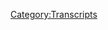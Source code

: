 {{DEFAULTSORT:
    #_TRANSCRIPT_0433:May 12-13, 2020
}}{{Transcript
    | title         = [[433: May 12-13, 2020]]
    | caption       = [https://knowledgefight.libsyn.com/433-may-12-13-2020 Listen to this episode on Libsyn]
    | episodeNumber = [[433: May 12-13, 2020|433]]
    | length        = 02:05:40
}}

{{MessageBox
    | header     = Warning: Bot Generated Content
    | text       = This transcript was automatically generated by transcription software and likely contains many mistakes and misattributions. Please check the audio for definitive quotes, attribution, and context.
    | image      = N3yvass4myg91.webp
    | imagewidth = 50px
    | id         = warning
}}

{{TranscriptBlock
    | name      = Unknown Speaker
    | timestamp = 00:00:00.000
    | text      = N-N-N-N-N-N-N-Knowledge Fight
}}

{{TranscriptBlock
    | name      = Unknown Speaker
    | timestamp = 00:00:12.880
    | text      = Dan and Jordan, I am sweating knowledgefight.com
}}

{{TranscriptBlock
    | name      = Unknown Speaker
    | timestamp = 00:00:20.480
    | text      = It's time to pray I have great respect for knowledgefight
}}

{{TranscriptBlock
    | name      = Unknown Speaker
    | timestamp = 00:00:23.879
    | text      = knowledgefight I'm sick of them posing as if they're the
}}

{{TranscriptBlock
    | name      = Unknown Speaker
    | timestamp = 00:00:26.719
    | text      = good guys saying we are the bad guys knowledgefight Dan and Jordan, knowledgefight
}}

{{TranscriptBlock
    | name      = Unknown Speaker
    | timestamp = 00:00:32.079
    | text      = Riddler, Riddler, Riddler Need, I need money
}}

{{TranscriptBlock
    | name      = Unknown Speaker
    | timestamp = 00:00:36.320
    | text      = Riddler, Riddler, Riddler Andy and Kansas, Andy and Kansas
}}

{{TranscriptBlock
    | name      = Unknown Speaker
    | timestamp = 00:00:42.159
    | text      = Stop it, Andy and Can- Andy and Kansas It's time to pray
}}

{{TranscriptBlock
    | name      = Unknown Speaker
    | timestamp = 00:00:47.039
    | text      = Andy and Kansas, you're on the air, thanks for holding us
}}

{{TranscriptBlock
    | name      = Unknown Speaker
    | timestamp = 00:00:49.280
    | text      = Hello Alex, I'm a big fan, I'm a huge fan I love your room
}}

{{TranscriptBlock
    | name      = Unknown Speaker
    | timestamp = 00:00:52.880
    | text      = knowledgefight knowledgefight.com
}}

{{TranscriptBlock
    | name      = Unknown Speaker
    | timestamp = 00:00:58.399
    | text      = I love you
}}

{{TranscriptBlock
    | name      = Unknown Speaker
    | timestamp = 00:00:59.200
    | text      = Hey everybody, welcome back to knowledgefight, I'm Dan
}}

{{TranscriptBlock
    | name      = Unknown Speaker
    | timestamp = 00:01:01.039
    | text      = I'm Jordan
}}

{{TranscriptBlock
    | name      = Unknown Speaker
    | timestamp = 00:01:01.520
    | text      = We're a couple dudes, like to sit around, drink novelty beverages
}}

{{TranscriptBlock
    | name      = Unknown Speaker
    | timestamp = 00:01:03.600
    | text      = and talk a little bit about Alex Jones
}}

{{TranscriptBlock
    | name      = Unknown Speaker
    | timestamp = 00:01:05.280
    | text      = Oh indeed we are, Dan
}}

{{TranscriptBlock
    | name      = Unknown Speaker
    | timestamp = 00:01:06.799
    | text      = Jordan
}}

{{TranscriptBlock
    | name      = Unknown Speaker
    | timestamp = 00:01:07.200
    | text      = Dan
}}

{{TranscriptBlock
    | name      = Unknown Speaker
    | timestamp = 00:01:07.680
    | text      = Jordan
}}

{{TranscriptBlock
    | name      = Unknown Speaker
    | timestamp = 00:01:08.239
    | text      = Quick question
}}

{{TranscriptBlock
    | name      = Unknown Speaker
    | timestamp = 00:01:08.719
    | text      = What up
}}

{{TranscriptBlock
    | name      = Unknown Speaker
    | timestamp = 00:01:09.439
    | text      = What's your bright spot today?
}}

{{TranscriptBlock
    | name      = Unknown Speaker
    | timestamp = 00:01:10.959
    | text      = My bright spot I guess is I've been going back and listening to a little bit of old stuff
}}

{{TranscriptBlock
    | name      = Unknown Speaker
    | timestamp = 00:01:16.879
    | text      = that I haven't listened to in a long time
}}

{{TranscriptBlock
    | name      = Unknown Speaker
    | timestamp = 00:01:18.560
    | text      = What kind of old stuff?
}}

{{TranscriptBlock
    | name      = Unknown Speaker
    | timestamp = 00:01:19.760
    | text      = Old music, like there's stuff like Blackstar, you know Mos Def and Talib Kweli
}}

{{TranscriptBlock
    | name      = Unknown Speaker
    | timestamp = 00:01:23.920
    | text      = Oh, oh, oh, oh, I know
}}

{{TranscriptBlock
    | name      = Unknown Speaker
    | timestamp = 00:01:25.840
    | text      = And high-tech Kweli, the Reflection Eternal album
}}

{{TranscriptBlock
    | name      = Unknown Speaker
    | timestamp = 00:01:31.120
    | text      = That one's great
}}

{{TranscriptBlock
    | name      = Unknown Speaker
    | timestamp = 00:01:31.840
    | text      = Like those two albums are things that I listened to almost non-stop when I was, you know, 20
}}

{{TranscriptBlock
    | name      = Unknown Speaker
    | timestamp = 00:01:39.280
    | text      = But because of that they got so played out that I couldn't listen to them
}}

{{TranscriptBlock
    | name      = Unknown Speaker
    | timestamp = 00:01:42.719
    | text      = Right
}}

{{TranscriptBlock
    | name      = Unknown Speaker
    | timestamp = 00:01:42.959
    | text      = I just listened to it so much and like so it's been the better part of a decade probably since
}}

{{TranscriptBlock
    | name      = Unknown Speaker
    | timestamp = 00:01:48.079
    | text      = I've put one of those albums on
}}

{{TranscriptBlock
    | name      = Unknown Speaker
    | timestamp = 00:01:49.760
    | text      = Yeah
}}

{{TranscriptBlock
    | name      = Unknown Speaker
    | timestamp = 00:01:50.079
    | text      = And the other day I was exercising and I put on, I was like I wonder if this is as good as I remember
}}

{{TranscriptBlock
    | name      = Unknown Speaker
    | timestamp = 00:01:55.120
    | text      = And a lot of it is, like that distance of not having listened to it
}}

{{TranscriptBlock
    | name      = Unknown Speaker
    | timestamp = 00:01:58.719
    | text      = Yeah
}}

{{TranscriptBlock
    | name      = Unknown Speaker
    | timestamp = 00:01:58.959
    | text      = In a long time
}}

{{TranscriptBlock
    | name      = Unknown Speaker
    | timestamp = 00:01:59.680
    | text      = Yeah, yeah
}}

{{TranscriptBlock
    | name      = Unknown Speaker
    | timestamp = 00:02:00.239
    | text      = Made me able to listen to it again and I appreciated that, that was kind of nice
}}

{{TranscriptBlock
    | name      = Unknown Speaker
    | timestamp = 00:02:03.359
    | text      = Yeah, last year on a related note, last year I listened to Black on Both Sides for the first
}}

{{TranscriptBlock
    | name      = Unknown Speaker
    | timestamp = 00:02:07.519
    | text      = time in like 10 years and I was like holy shit this is so good
}}

{{TranscriptBlock
    | name      = Unknown Speaker
    | timestamp = 00:02:10.240
    | text      = Yeah it's good, it's nice to have those moments where I can go back a little bit to something
}}

{{TranscriptBlock
    | name      = Unknown Speaker
    | timestamp = 00:02:15.439
    | text      = that maybe I couldn't enjoy as much as I originally did because of overexposure to it
}}

{{TranscriptBlock
    | name      = Unknown Speaker
    | timestamp = 00:02:20.800
    | text      = So that was nice
}}

{{TranscriptBlock
    | name      = Unknown Speaker
    | timestamp = 00:02:21.520
    | text      = How about you?
}}

{{TranscriptBlock
    | name      = Unknown Speaker
    | timestamp = 00:02:23.759
    | text      = My bright spot is that the weather in Chicago is for the first time in
}}

{{TranscriptBlock
    | name      = Unknown Speaker
    | timestamp = 00:02:28.319
    | text      = a goddamn nearly nine months, pretty nice out
}}

{{TranscriptBlock
    | name      = Unknown Speaker
    | timestamp = 00:02:31.759
    | text      = Yeah
}}

{{TranscriptBlock
    | name      = Unknown Speaker
    | timestamp = 00:02:31.919
    | text      = It's pretty nice, took a bunch of walks today
}}

{{TranscriptBlock
    | name      = Unknown Speaker
    | timestamp = 00:02:34.080
    | text      = Nice
}}

{{TranscriptBlock
    | name      = Unknown Speaker
    | timestamp = 00:02:34.400
    | text      = It's great and then because we live in a cave underground you come back and it's
}}

{{TranscriptBlock
    | name      = Unknown Speaker
    | timestamp = 00:02:38.879
    | text      = nice and cool inside, it's fantastic
}}

{{TranscriptBlock
    | name      = Unknown Speaker
    | timestamp = 00:02:40.719
    | text      = That is pretty nice
}}

{{TranscriptBlock
    | name      = Unknown Speaker
    | timestamp = 00:02:41.840
    | text      = That's perfect
}}

{{TranscriptBlock
    | name      = Unknown Speaker
    | timestamp = 00:02:42.319
    | text      = I'm glad you're enjoying that, I hope people don't enjoy it too much though
}}

{{TranscriptBlock
    | name      = Unknown Speaker
    | timestamp = 00:02:45.919
    | text      = I'll get bored with it tomorrow
}}

{{TranscriptBlock
    | name      = Unknown Speaker
    | timestamp = 00:02:47.439
    | text      = No, I mean I hope they don't enjoy it too much in terms of just going around and everybody
}}

{{TranscriptBlock
    | name      = Unknown Speaker
    | timestamp = 00:02:51.199
    | text      = ending up at the park and sneezing on each other
}}

{{TranscriptBlock
    | name      = Unknown Speaker
    | timestamp = 00:02:55.599
    | text      = So that's good, that's fun, nice bright spots
}}

{{TranscriptBlock
    | name      = Unknown Speaker
    | timestamp = 00:02:58.319
    | text      = Jordan, today we got an interesting episode to do
}}

{{TranscriptBlock
    | name      = Unknown Speaker
    | timestamp = 00:03:00.240
    | text      = All right
}}

{{TranscriptBlock
    | name      = Unknown Speaker
    | timestamp = 00:03:00.560
    | text      = We're going to be talking about May 12th and 13th 2020 of Dan's 2020
}}

{{TranscriptBlock
    | name      = Unknown Speaker
    | timestamp = 00:03:04.879
    | text      = Goddammit
}}

{{TranscriptBlock
    | name      = Unknown Speaker
    | timestamp = 00:03:05.599
    | text      = Now that would be Tuesday and Wednesday of this week, I wanted to throw Thursday in but
}}

{{TranscriptBlock
    | name      = Unknown Speaker
    | timestamp = 00:03:10.560
    | text      = it was impossible because this episode infuriated the shit out of me
}}

{{TranscriptBlock
    | name      = Unknown Speaker
    | timestamp = 00:03:13.360
    | text      = All right, that's good
}}

{{TranscriptBlock
    | name      = Unknown Speaker
    | timestamp = 00:03:14.560
    | text      = I'm going to give you two pieces of spoiler in advance for what will come up on this episode
}}

{{TranscriptBlock
    | name      = Unknown Speaker
    | timestamp = 00:03:19.599
    | text      = Okay
}}

{{TranscriptBlock
    | name      = Unknown Speaker
    | timestamp = 00:03:20.080
    | text      = One is another round of my favorite game which is Alex says he's going to prove something
}}

{{TranscriptBlock
    | name      = Unknown Speaker
    | timestamp = 00:03:25.599
    | text      = All right
}}

{{TranscriptBlock
    | name      = Unknown Speaker
    | timestamp = 00:03:25.919
    | text      = And then tries to
}}

{{TranscriptBlock
    | name      = Unknown Speaker
    | timestamp = 00:03:26.879
    | text      = You love it
}}

{{TranscriptBlock
    | name      = Unknown Speaker
    | timestamp = 00:03:27.520
    | text      = I love when he does that
}}

{{TranscriptBlock
    | name      = Unknown Speaker
    | timestamp = 00:03:28.800
    | text      = It's always disappointing, I never should get my hopes up
}}

{{TranscriptBlock
    | name      = Unknown Speaker
    | timestamp = 00:03:31.120
    | text      = No, ever
}}

{{TranscriptBlock
    | name      = Unknown Speaker
    | timestamp = 00:03:31.840
    | text      = But that happens and then Alex makes a reveal of one of the biggest fucking lies and one
}}

{{TranscriptBlock
    | name      = Unknown Speaker
    | timestamp = 00:03:38.319
    | text      = of the funniest lies I think I've ever heard him tell
}}

{{TranscriptBlock
    | name      = Unknown Speaker
    | timestamp = 00:03:40.719
    | text      = All right
}}

{{TranscriptBlock
    | name      = Unknown Speaker
    | timestamp = 00:03:41.199
    | text      = And I, there's no way that I could tease it and it not live up to like being one of the
}}

{{TranscriptBlock
    | name      = Unknown Speaker
    | timestamp = 00:03:46.960
    | text      = most absurd things you could ever imagine
}}

{{TranscriptBlock
    | name      = Unknown Speaker
    | timestamp = 00:03:49.280
    | text      = All right, you've over teased things in the past
}}

{{TranscriptBlock
    | name      = Unknown Speaker
    | timestamp = 00:03:52.319
    | text      = And they've always paid off
}}

{{TranscriptBlock
    | name      = Unknown Speaker
    | timestamp = 00:03:53.759
    | text      = Never, they have always paid off
}}

{{TranscriptBlock
    | name      = Unknown Speaker
    | timestamp = 00:03:55.680
    | text      = So we're going to get down to business on that but before we do you take a moment to
}}

{{TranscriptBlock
    | name      = Unknown Speaker
    | timestamp = 00:03:58.560
    | text      = say thank you to some folks who signed up and are supporting the show and to check in with
}}

{{TranscriptBlock
    | name      = Unknown Speaker
    | timestamp = 00:04:01.840
    | text      = the year of the seltzer
}}

{{TranscriptBlock
    | name      = Unknown Speaker
    | timestamp = 00:04:02.560
    | text      = Of course
}}

{{TranscriptBlock
    | name      = Unknown Speaker
    | timestamp = 00:04:03.120
    | text      = So first, Kevin H, thank you so much, you are now a policy wonk
}}

{{TranscriptBlock
    | name      = Unknown Speaker
    | timestamp = 00:04:06.400
    | text      = I'm a policy wonk
}}

{{TranscriptBlock
    | name      = Unknown Speaker
    | timestamp = 00:04:07.439
    | text      = Thank you, Kevin H
}}

{{TranscriptBlock
    | name      = Unknown Speaker
    | timestamp = 00:04:09.120
    | text      = Next, Sirius, and it's spelled S-E-R-I-A-A-S, thank you so much, you're now a policy wonk
}}

{{TranscriptBlock
    | name      = Unknown Speaker
    | timestamp = 00:04:15.759
    | text      = I'm a policy wonk
}}

{{TranscriptBlock
    | name      = Unknown Speaker
    | timestamp = 00:04:16.879
    | text      = Thank you, Sirius
}}

{{TranscriptBlock
    | name      = Unknown Speaker
    | timestamp = 00:04:18.160
    | text      = Wise hose
}}

{{TranscriptBlock
    | name      = Unknown Speaker
    | timestamp = 00:04:19.279
    | text      = Oh no, get out of here
}}

{{TranscriptBlock
    | name      = Unknown Speaker
    | timestamp = 00:04:20.720
    | text      = Next, Andy, thank you so much, you are now a policy wonk
}}

{{TranscriptBlock
    | name      = Unknown Speaker
    | timestamp = 00:04:22.879
    | text      = I'm a policy wonk
}}

{{TranscriptBlock
    | name      = Unknown Speaker
    | timestamp = 00:04:23.759
    | text      = Thanks, Andy
}}

{{TranscriptBlock
    | name      = Unknown Speaker
    | timestamp = 00:04:24.480
    | text      = Thank you
}}

{{TranscriptBlock
    | name      = Unknown Speaker
    | timestamp = 00:04:24.800
    | text      = Next, Cade, thank you so much, you are now a policy wonk
}}

{{TranscriptBlock
    | name      = Unknown Speaker
    | timestamp = 00:04:27.439
    | text      = I'm a policy wonk
}}

{{TranscriptBlock
    | name      = Unknown Speaker
    | timestamp = 00:04:28.480
    | text      = Thanks, Cade
}}

{{TranscriptBlock
    | name      = Unknown Speaker
    | timestamp = 00:04:29.360
    | text      = Next, Sam, thank you so much, you are now a policy wonk
}}

{{TranscriptBlock
    | name      = Unknown Speaker
    | timestamp = 00:04:32.000
    | text      = I'm a policy wonk
}}

{{TranscriptBlock
    | name      = Unknown Speaker
    | timestamp = 00:04:33.120
    | text      = Thanks Sam
}}

{{TranscriptBlock
    | name      = Unknown Speaker
    | timestamp = 00:04:33.600
    | text      = Thanks, Sam. Next, Blergh of the Month. Thank you so much. You are now a policy wonk.
}}

{{TranscriptBlock
    | name      = Unknown Speaker
    | timestamp = 00:04:37.600
    | text      = I'm a policy wonk.
}}

{{TranscriptBlock
    | name      = Unknown Speaker
    | timestamp = 00:04:38.600
    | text      = Thank you very much, Blergh of the Month.
}}

{{TranscriptBlock
    | name      = Unknown Speaker
    | timestamp = 00:04:40.600
    | text      = Thank you.
}}

{{TranscriptBlock
    | name      = Unknown Speaker
    | timestamp = 00:04:41.600
    | text      = Subscribes to you one year. It was pretty good.
}}

{{TranscriptBlock
    | name      = Unknown Speaker
    | timestamp = 00:04:43.600
    | text      = Thanks. And then, thank you to a couple of folks who signed up on an elevated level. We appreciate that very much.
}}

{{TranscriptBlock
    | name      = Unknown Speaker
    | timestamp = 00:04:49.600
    | text      = So, Drew L. Thank you so much. You are now a technocrat. And this one, I'm not sure if it's nips or knips. K-N-I-P-P-S.
}}

{{TranscriptBlock
    | name      = Unknown Speaker
    | timestamp = 00:04:56.600
    | text      = Thank you so much. You are now a technocrat.
}}

{{TranscriptBlock
    | name      = Unknown Speaker
    | timestamp = 00:04:58.600
    | text      = I'm a policy wonk.
}}

{{TranscriptBlock
    | name      = Unknown Speaker
    | timestamp = 00:04:59.600
    | text      = Crikey, mate. That's fantastic. Have yourself a brew.
}}

{{TranscriptBlock
    | name      = Unknown Speaker
    | timestamp = 00:05:02.600
    | text      = How's your 401k doing, bro?
}}

{{TranscriptBlock
    | name      = Unknown Speaker
    | timestamp = 00:05:03.600
    | text      = Alright, we gotta go full tilt boogie on this, Watson, alright? Let's just get down to business.
}}

{{TranscriptBlock
    | name      = Unknown Speaker
    | timestamp = 00:05:07.600
    | text      = We ain't making that money off that heroin. Why are you pimps so good?
}}

{{TranscriptBlock
    | name      = Unknown Speaker
    | timestamp = 00:05:11.600
    | text      = My neck is freakishly large. I declare info war on you.
}}

{{TranscriptBlock
    | name      = Unknown Speaker
    | timestamp = 00:05:16.600
    | text      = Thank you so much, Drew L. And thank you so much, knips.
}}

{{TranscriptBlock
    | name      = Unknown Speaker
    | timestamp = 00:05:19.600
    | text      = Yes, thank you very much to the both of you.
}}

{{TranscriptBlock
    | name      = Unknown Speaker
    | timestamp = 00:05:21.600
    | text      = If you're out there listening and you're thinking, hey, I enjoyed the show, I'd like to support what these gents do, you can do that by going to our website, knowledgefight.com, clicking the button that says support the show, we would appreciate it.
}}

{{TranscriptBlock
    | name      = Unknown Speaker
    | timestamp = 00:05:27.600
    | text      = Or if you'd like to take that generosity and funnel it towards a local charity that helps people in need in your area, that would be wonderful.
}}

{{TranscriptBlock
    | name      = Unknown Speaker
    | timestamp = 00:05:34.600
    | text      = We would appreciate either.
}}

{{TranscriptBlock
    | name      = Unknown Speaker
    | timestamp = 00:05:36.600
    | text      = Yes. So, Jordan, here the Seltzer March is on. We are in week four now.
}}

{{TranscriptBlock
    | name      = Unknown Speaker
    | timestamp = 00:05:40.600
    | text      = Week four.
}}

{{TranscriptBlock
    | name      = Unknown Speaker
    | timestamp = 00:05:41.600
    | text      = Week four.
}}

{{TranscriptBlock
    | name      = Unknown Speaker
    | timestamp = 00:05:42.600
    | text      = Coming in on the end of what you would describe as the first month.
}}

{{TranscriptBlock
    | name      = Unknown Speaker
    | timestamp = 00:05:45.600
    | text      = Right.
}}

{{TranscriptBlock
    | name      = Unknown Speaker
    | timestamp = 00:05:46.600
    | text      = We are officially at 65 Seltzers down.
}}

{{TranscriptBlock
    | name      = Unknown Speaker
    | timestamp = 00:05:48.600
    | text      = And this week I made a discovery of something I remember liking from my childhood or younger years, and that was Canadian, clearly Canadian Seltzers.
}}

{{TranscriptBlock
    | name      = Unknown Speaker
    | timestamp = 00:05:58.600
    | text      = Clearly Canadian, yes. We purchased it together, yes, I recall.
}}

{{TranscriptBlock
    | name      = Unknown Speaker
    | timestamp = 00:06:03.600
    | text      = And I got to say, never have I found a more rangy beast than clearly Canadian.
}}

{{TranscriptBlock
    | name      = Unknown Speaker
    | timestamp = 00:06:08.600
    | text      = Ah, you haven't had strangely Australian yet.
}}

{{TranscriptBlock
    | name      = Unknown Speaker
    | timestamp = 00:06:10.600
    | text      = No, that's true. That is coming up.
}}

{{TranscriptBlock
    | name      = Unknown Speaker
    | timestamp = 00:06:12.600
    | text      = Yeah, okay.
}}

{{TranscriptBlock
    | name      = Unknown Speaker
    | timestamp = 00:06:14.600
    | text      = So I found three varieties.
}}

{{TranscriptBlock
    | name      = Unknown Speaker
    | timestamp = 00:06:16.600
    | text      = Yeah.
}}

{{TranscriptBlock
    | name      = Unknown Speaker
    | timestamp = 00:06:17.600
    | text      = We have the Country Raspberry.
}}

{{TranscriptBlock
    | name      = Unknown Speaker
    | timestamp = 00:06:19.600
    | text      = Okay.
}}

{{TranscriptBlock
    | name      = Unknown Speaker
    | timestamp = 00:06:20.600
    | text      = Wild Cherry.
}}

{{TranscriptBlock
    | name      = Unknown Speaker
    | timestamp = 00:06:21.600
    | text      = Right.
}}

{{TranscriptBlock
    | name      = Unknown Speaker
    | timestamp = 00:06:22.600
    | text      = Mountain Blackberry.
}}

{{TranscriptBlock
    | name      = Unknown Speaker
    | timestamp = 00:06:23.600
    | text      = Okay.
}}

{{TranscriptBlock
    | name      = Unknown Speaker
    | timestamp = 00:06:24.600
    | text      = Country Raspberry, pretty good.
}}

{{TranscriptBlock
    | name      = Unknown Speaker
    | timestamp = 00:06:25.600
    | text      = All right.
}}

{{TranscriptBlock
    | name      = Unknown Speaker
    | timestamp = 00:06:26.600
    | text      = Coming in at a 69.
}}

{{TranscriptBlock
    | name      = Unknown Speaker
    | timestamp = 00:06:27.600
    | text      = Right.
}}

{{TranscriptBlock
    | name      = Unknown Speaker
    | timestamp = 00:06:28.600
    | text      = Out of 100.
}}

{{TranscriptBlock
    | name      = Unknown Speaker
    | timestamp = 00:06:29.600
    | text      = Okay.
}}

{{TranscriptBlock
    | name      = Unknown Speaker
    | timestamp = 00:06:30.600
    | text      = I knew something was up because I looked at the bottle of the Clearly Canadian and it said, Sparkling Water Beverage.
}}

{{TranscriptBlock
    | name      = Unknown Speaker
    | timestamp = 00:06:34.600
    | text      = Would you need to say Water Beverage?
}}

{{TranscriptBlock
    | name      = Unknown Speaker
    | timestamp = 00:06:37.600
    | text      = I don't know what you're doing anymore.
}}

{{TranscriptBlock
    | name      = Unknown Speaker
    | timestamp = 00:06:39.600
    | text      = What I didn't realize is that Clearly Canadian definitely has, like, sweetening.
}}

{{TranscriptBlock
    | name      = Unknown Speaker
    | timestamp = 00:06:43.600
    | text      = Yeah.
}}

{{TranscriptBlock
    | name      = Unknown Speaker
    | timestamp = 00:06:44.600
    | text      = There's sugar in it or something.
}}

{{TranscriptBlock
    | name      = Unknown Speaker
    | timestamp = 00:06:45.600
    | text      = Okay, okay.
}}

{{TranscriptBlock
    | name      = Unknown Speaker
    | timestamp = 00:06:46.600
    | text      = But the Country Raspberry was tolerable.
}}

{{TranscriptBlock
    | name      = Unknown Speaker
    | timestamp = 00:06:48.600
    | text      = And same with the Mountain Blackberry.
}}

{{TranscriptBlock
    | name      = Unknown Speaker
    | timestamp = 00:06:50.600
    | text      = It was all right.
}}

{{TranscriptBlock
    | name      = Unknown Speaker
    | timestamp = 00:06:51.600
    | text      = Okay.
}}

{{TranscriptBlock
    | name      = Unknown Speaker
    | timestamp = 00:06:52.600
    | text      = Wild Cherry, there was something wrong with that.
}}

{{TranscriptBlock
    | name      = Unknown Speaker
    | timestamp = 00:06:54.600
    | text      = There was something wrong with it.
}}

{{TranscriptBlock
    | name      = Unknown Speaker
    | timestamp = 00:06:55.600
    | text      = It was so bad.
}}

{{TranscriptBlock
    | name      = Unknown Speaker
    | timestamp = 00:06:56.600
    | text      = The cherry was too wild?
}}

{{TranscriptBlock
    | name      = Unknown Speaker
    | timestamp = 00:06:57.600
    | text      = It might have got...
}}

{{TranscriptBlock
    | name      = Unknown Speaker
    | timestamp = 00:06:58.600
    | text      = It was a raucous cherry.
}}

{{TranscriptBlock
    | name      = Unknown Speaker
    | timestamp = 00:07:00.600
    | text      = Okay.
}}

{{TranscriptBlock
    | name      = Unknown Speaker
    | timestamp = 00:07:01.600
    | text      = That fellow's coming in at 22.
}}

{{TranscriptBlock
    | name      = Unknown Speaker
    | timestamp = 00:07:03.600
    | text      = Oh, 22 is bad.
}}

{{TranscriptBlock
    | name      = Unknown Speaker
    | timestamp = 00:07:06.600
    | text      = I had a viscerally negative reaction to it.
}}

{{TranscriptBlock
    | name      = Unknown Speaker
    | timestamp = 00:07:08.600
    | text      = What, did you break out in hives?
}}

{{TranscriptBlock
    | name      = Unknown Speaker
    | timestamp = 00:07:10.600
    | text      = I might have.
}}

{{TranscriptBlock
    | name      = Unknown Speaker
    | timestamp = 00:07:11.600
    | text      = Yeah.
}}

{{TranscriptBlock
    | name      = Unknown Speaker
    | timestamp = 00:07:12.600
    | text      = I started listening to the hives.
}}

{{TranscriptBlock
    | name      = Unknown Speaker
    | timestamp = 00:07:13.600
    | text      = Oh, get the fuck out.
}}

{{TranscriptBlock
    | name      = Unknown Speaker
    | timestamp = 00:07:14.600
    | text      = Better than I remember.
}}

{{TranscriptBlock
    | name      = Unknown Speaker
    | timestamp = 00:07:15.600
    | text      = That's worse.
}}

{{TranscriptBlock
    | name      = Unknown Speaker
    | timestamp = 00:07:16.600
    | text      = I don't remember what their song was.
}}

{{TranscriptBlock
    | name      = Unknown Speaker
    | timestamp = 00:07:18.600
    | text      = Exactly.
}}

{{TranscriptBlock
    | name      = Unknown Speaker
    | timestamp = 00:07:19.600
    | text      = But yeah, so Clearly Canadian, it's not like they're incapable of something fine.
}}

{{TranscriptBlock
    | name      = Unknown Speaker
    | timestamp = 00:07:23.600
    | text      = Sure.
}}

{{TranscriptBlock
    | name      = Unknown Speaker
    | timestamp = 00:07:24.600
    | text      = Because that Country Raspberry was pretty good.
}}

{{TranscriptBlock
    | name      = Unknown Speaker
    | timestamp = 00:07:25.600
    | text      = Right.
}}

{{TranscriptBlock
    | name      = Unknown Speaker
    | timestamp = 00:07:26.600
    | text      = But that Wild Cherry, you got to get rid of that flavor.
}}

{{TranscriptBlock
    | name      = Unknown Speaker
    | timestamp = 00:07:28.600
    | text      = Okay.
}}

{{TranscriptBlock
    | name      = Unknown Speaker
    | timestamp = 00:07:29.600
    | text      = It was trash.
}}

{{TranscriptBlock
    | name      = Unknown Speaker
    | timestamp = 00:07:30.600
    | text      = Letter writing campaign on par with Klondike Doughnut Bars.
}}

{{TranscriptBlock
    | name      = Unknown Speaker
    | timestamp = 00:07:34.600
    | text      = Yes.
}}

{{TranscriptBlock
    | name      = Unknown Speaker
    | timestamp = 00:07:35.600
    | text      = We got to get in there.
}}

{{TranscriptBlock
    | name      = Unknown Speaker
    | timestamp = 00:07:36.600
    | text      = Absolutely.
}}

{{TranscriptBlock
    | name      = Unknown Speaker
    | timestamp = 00:07:37.600
    | text      = So this has been the Year of the Seltzer.
}}

{{TranscriptBlock
    | name      = Unknown Speaker
    | timestamp = 00:07:38.600
    | text      = We'll check back in next time and find out what we find out.
}}

{{TranscriptBlock
    | name      = Unknown Speaker
    | timestamp = 00:07:40.600
    | text      = Let's do it.
}}

{{TranscriptBlock
    | name      = Unknown Speaker
    | timestamp = 00:07:41.600
    | text      = So, Jordan, we got this May 12th and 13th episode to go over.
}}

{{TranscriptBlock
    | name      = Unknown Speaker
    | timestamp = 00:07:46.600
    | text      = It's going to be a bumpy ride and here is an out of context drop from today's show.
}}

{{TranscriptBlock
    | name      = Unknown Speaker
    | timestamp = 00:07:51.600
    | text      = Last week around the table, we all joined hands.
}}

{{TranscriptBlock
    | name      = Unknown Speaker
    | timestamp = 00:07:53.600
    | text      = My wife and Rex was over visiting.
}}

{{TranscriptBlock
    | name      = Unknown Speaker
    | timestamp = 00:07:55.600
    | text      = He's already moved out.
}}

{{TranscriptBlock
    | name      = Unknown Speaker
    | timestamp = 00:07:56.600
    | text      = We all joined hands and prayed for Rush Limbaugh.
}}

{{TranscriptBlock
    | name      = Unknown Speaker
    | timestamp = 00:07:58.600
    | text      = God, we don't need to lose him.
}}

{{TranscriptBlock
    | name      = Unknown Speaker
    | timestamp = 00:08:00.600
    | text      = Man.
}}

{{TranscriptBlock
    | name      = Unknown Speaker
    | timestamp = 00:08:02.600
    | text      = Can you imagine feeling like, oh man, we got to direct our spiritual energy towards saving Rush Limbaugh.
}}

{{TranscriptBlock
    | name      = Unknown Speaker
    | timestamp = 00:08:10.600
    | text      = It would be such a weird feeling to be around the dinner table and just like, you know,
}}

{{TranscriptBlock
    | name      = Unknown Speaker
    | timestamp = 00:08:15.600
    | text      = dear Heavenly Father, look after Rush Limbaugh.
}}

{{TranscriptBlock
    | name      = Unknown Speaker
    | timestamp = 00:08:18.600
    | text      = Excuse me.
}}

{{TranscriptBlock
    | name      = Unknown Speaker
    | timestamp = 00:08:19.600
    | text      = Hold on.
}}

{{TranscriptBlock
    | name      = Unknown Speaker
    | timestamp = 00:08:20.600
    | text      = One second.
}}

{{TranscriptBlock
    | name      = Unknown Speaker
    | timestamp = 00:08:21.600
    | text      = What was that, Dad?
}}

{{TranscriptBlock
    | name      = Unknown Speaker
    | timestamp = 00:08:22.600
    | text      = I guess it's a little less surreal because Alex is in the same field as him.
}}

{{TranscriptBlock
    | name      = Unknown Speaker
    | timestamp = 00:08:25.600
    | text      = So it's kind of like they're contemporaries or something.
}}

{{TranscriptBlock
    | name      = Unknown Speaker
    | timestamp = 00:08:29.600
    | text      = But still, being like Alex's son, praying for Rush Limbaugh would be just fucking weird.
}}

{{TranscriptBlock
    | name      = Unknown Speaker
    | timestamp = 00:08:34.600
    | text      = Here's my prayer for Rush Limbaugh.
}}

{{TranscriptBlock
    | name      = Unknown Speaker
    | timestamp = 00:08:36.600
    | text      = Lord, I remain totally neutral and whatever you decide to do to him, you know, that's on you.
}}

{{TranscriptBlock
    | name      = Unknown Speaker
    | timestamp = 00:08:42.600
    | text      = Do what you're going to do.
}}

{{TranscriptBlock
    | name      = Unknown Speaker
    | timestamp = 00:08:43.600
    | text      = Yeah.
}}

{{TranscriptBlock
    | name      = Unknown Speaker
    | timestamp = 00:08:44.600
    | text      = So we start off the show and there's a bit of random nonsense at the beginning of this.
}}

{{TranscriptBlock
    | name      = Unknown Speaker
    | timestamp = 00:08:48.600
    | text      = Alex is talking about how like if you see through the globalist's plan, you understand it really easily.
}}

{{TranscriptBlock
    | name      = Unknown Speaker
    | timestamp = 00:08:55.600
    | text      = But most people don't see through it like himself.
}}

{{TranscriptBlock
    | name      = Unknown Speaker
    | timestamp = 00:08:58.600
    | text      = Sure.
}}

{{TranscriptBlock
    | name      = Unknown Speaker
    | timestamp = 00:08:59.600
    | text      = And then he has a very strained metaphor that he tries to make.
}}

{{TranscriptBlock
    | name      = Unknown Speaker
    | timestamp = 00:09:02.600
    | text      = But for anyone that actually studies the globalist and how they operate and what their endgame is
}}

{{TranscriptBlock
    | name      = Unknown Speaker
    | timestamp = 00:09:09.600
    | text      = and what makes them tick and what their philosophy and ethos is, this is like shooting fish in a barrel.
}}

{{TranscriptBlock
    | name      = Unknown Speaker
    | timestamp = 00:09:18.600
    | text      = It's like two plus two equals four.
}}

{{TranscriptBlock
    | name      = Unknown Speaker
    | timestamp = 00:09:20.600
    | text      = It's absolutely elementary, my dear Watson.
}}

{{TranscriptBlock
    | name      = Unknown Speaker
    | timestamp = 00:09:25.600
    | text      = But you've got to have the courage to admit what's coming at you.
}}

{{TranscriptBlock
    | name      = Unknown Speaker
    | timestamp = 00:09:31.600
    | text      = And I liken it as an allegory or an analogy.
}}

{{TranscriptBlock
    | name      = Unknown Speaker
    | timestamp = 00:09:34.600
    | text      = Oh, no.
}}

{{TranscriptBlock
    | name      = Unknown Speaker
    | timestamp = 00:09:36.600
    | text      = To most big comets and asteroids that end up being found aren't found by the big radio telescopes.
}}

{{TranscriptBlock
    | name      = Unknown Speaker
    | timestamp = 00:09:42.600
    | text      = They're not found by the big observatories.
}}

{{TranscriptBlock
    | name      = Unknown Speaker
    | timestamp = 00:09:44.600
    | text      = Most of them are found by the millions of amateur astronomers that have high powered equipment now thanks to capitalism.
}}

{{TranscriptBlock
    | name      = Unknown Speaker
    | timestamp = 00:09:52.600
    | text      = So that probably sounds pretty good to Alex.
}}

{{TranscriptBlock
    | name      = Unknown Speaker
    | timestamp = 00:09:55.600
    | text      = Is that a parable?
}}

{{TranscriptBlock
    | name      = Unknown Speaker
    | timestamp = 00:09:56.600
    | text      = I don't know.
}}

{{TranscriptBlock
    | name      = Unknown Speaker
    | timestamp = 00:09:57.600
    | text      = We'll get to, there is an extended metaphor he's trying to make, but he gets really distracted because he starts talking about the capitalism allowing amateur astronomers and shit.
}}

{{TranscriptBlock
    | name      = Unknown Speaker
    | timestamp = 00:10:07.600
    | text      = Sure, why?
}}

{{TranscriptBlock
    | name      = Unknown Speaker
    | timestamp = 00:10:08.600
    | text      = But what he's saying isn't true.
}}

{{TranscriptBlock
    | name      = Unknown Speaker
    | timestamp = 00:10:09.600
    | text      = Amateur astronomers do not discover most of the near-Earth objects that are found each year.
}}

{{TranscriptBlock
    | name      = Unknown Speaker
    | timestamp = 00:10:13.600
    | text      = And in fact, they barely even make a dent in the tally.
}}

{{TranscriptBlock
    | name      = Unknown Speaker
    | timestamp = 00:10:16.600
    | text      = That's why it's always a big story when an amateur does discover one, which gets a lot of press and leads people like Alex to assume that this must be always the case.
}}

{{TranscriptBlock
    | name      = Unknown Speaker
    | timestamp = 00:10:24.600
    | text      = If professionals at the big telescopes were finding comets all the time, how come I only read headlines about amateurs finding them?
}}

{{TranscriptBlock
    | name      = Unknown Speaker
    | timestamp = 00:10:30.600
    | text      = You can easily see how that selection bias that Alex's brain uses to land on a narrative.
}}

{{TranscriptBlock
    | name      = Unknown Speaker
    | timestamp = 00:10:34.600
    | text      = That's what's going on.
}}

{{TranscriptBlock
    | name      = Unknown Speaker
    | timestamp = 00:10:36.600
    | text      = He doesn't do any research on the topic.
}}

{{TranscriptBlock
    | name      = Unknown Speaker
    | timestamp = 00:10:38.600
    | text      = He decides what he's just thought up was true.
}}

{{TranscriptBlock
    | name      = Unknown Speaker
    | timestamp = 00:10:41.600
    | text      = And then he reports it to his audience as fact.
}}

{{TranscriptBlock
    | name      = Unknown Speaker
    | timestamp = 00:10:43.600
    | text      = It's very sloppy work.
}}

{{TranscriptBlock
    | name      = Unknown Speaker
    | timestamp = 00:10:44.600
    | text      = As the CEO of McDonald's starts slinging burgers one day, everybody's going to be like,
}}

{{TranscriptBlock
    | name      = Unknown Speaker
    | timestamp = 00:10:48.600
    | text      = Holy shit, mother fucker!
}}

{{TranscriptBlock
    | name      = Unknown Speaker
    | timestamp = 00:10:50.600
    | text      = But the day-to-day people who work there are like,
}}

{{TranscriptBlock
    | name      = Unknown Speaker
    | timestamp = 00:10:52.600
    | text      = Shut up and do your fucking job.
}}

{{TranscriptBlock
    | name      = Unknown Speaker
    | timestamp = 00:10:53.600
    | text      = One of the things that makes headlines is the anomaly.
}}

{{TranscriptBlock
    | name      = Unknown Speaker
    | timestamp = 00:10:56.600
    | text      = The case that is not like the others, but if you only see headlines that are pointing out the anomaly, you'll think the anomaly is the normal thing.
}}

{{TranscriptBlock
    | name      = Unknown Speaker
    | timestamp = 00:11:03.600
    | text      = And a lot of this perception that amateurs find more than the professionals, it's probably partially due to the fact that hail bop was found by amateurs.
}}

{{TranscriptBlock
    | name      = Unknown Speaker
    | timestamp = 00:11:11.600
    | text      = That high-profile nature of that story could have easily left people with a different perception than is real.
}}

{{TranscriptBlock
    | name      = Unknown Speaker
    | timestamp = 00:11:17.600
    | text      = According to a 2015 paper co-written by members of the Jet Propulsion Laboratory, the Minor Planet Center, and the Universities of Hawaii and Helsinki,
}}

{{TranscriptBlock
    | name      = Unknown Speaker
    | timestamp = 00:11:25.600
    | text      = quote, from 1998 through 2013, only about 1.8% of the 10,044 discovered near-Earth objects were found by the amateur community.
}}

{{TranscriptBlock
    | name      = Unknown Speaker
    | timestamp = 00:11:35.600
    | text      = Okay.
}}

{{TranscriptBlock
    | name      = Unknown Speaker
    | timestamp = 00:11:36.600
    | text      = It's not what Alex thinks.
}}

{{TranscriptBlock
    | name      = Unknown Speaker
    | timestamp = 00:11:37.600
    | text      = Alright, it's a minority majority.
}}

{{TranscriptBlock
    | name      = Unknown Speaker
    | timestamp = 00:11:39.600
    | text      = Right.
}}

{{TranscriptBlock
    | name      = Unknown Speaker
    | timestamp = 00:11:40.600
    | text      = I understand.
}}

{{TranscriptBlock
    | name      = Unknown Speaker
    | timestamp = 00:11:41.600
    | text      = Sure.
}}

{{TranscriptBlock
    | name      = Unknown Speaker
    | timestamp = 00:11:42.600
    | text      = Compared to me, they discover more.
}}

{{TranscriptBlock
    | name      = Unknown Speaker
    | timestamp = 00:11:44.600
    | text      = That's true.
}}

{{TranscriptBlock
    | name      = Unknown Speaker
    | timestamp = 00:11:45.600
    | text      = See, there you go!
}}

{{TranscriptBlock
    | name      = Unknown Speaker
    | timestamp = 00:11:46.600
    | text      = Fair enough.
}}

{{TranscriptBlock
    | name      = Unknown Speaker
    | timestamp = 00:11:47.600
    | text      = According to NASA, quote, while the NASA-supported professional astronomers discover the vast majority of near-Earth asteroids,
}}

{{TranscriptBlock
    | name      = Unknown Speaker
    | timestamp = 00:11:53.600
    | text      = amateur astronomers provide many of the follow-up observations needed to pinpoint the orbits and predict the future motions of the asteroids.
}}

{{TranscriptBlock
    | name      = Unknown Speaker
    | timestamp = 00:12:00.600
    | text      = Once a new near-Earth asteroid is discovered, the efficiency with which amateurs provide these follow-up observations allows larger professional telescope facilities to continue scanning the skies for more new discoveries.
}}

{{TranscriptBlock
    | name      = Unknown Speaker
    | timestamp = 00:12:13.600
    | text      = There is that cool professional-amateur collaboration that does go on in the field of watching the skies, but it's very, very clear that what Alex is saying is not true.
}}

{{TranscriptBlock
    | name      = Unknown Speaker
    | timestamp = 00:12:22.600
    | text      = It feels true to him, though, because he never reads past a headline about the many discoveries that are made,
}}

{{TranscriptBlock
    | name      = Unknown Speaker
    | timestamp = 00:12:28.600
    | text      = and he never reads headlines about the discoveries that are made by scientists and professionals at the labs because they don't make headlines.
}}

{{TranscriptBlock
    | name      = Unknown Speaker
    | timestamp = 00:12:33.600
    | text      = No, they're just taking credit for all that.
}}

{{TranscriptBlock
    | name      = Unknown Speaker
    | timestamp = 00:12:36.600
    | text      = What's an amateur other than, you know, like, who's to say the people at NASA aren't finding these on their off hours?
}}

{{TranscriptBlock
    | name      = Unknown Speaker
    | timestamp = 00:12:43.600
    | text      = That's still technically amateur.
}}

{{TranscriptBlock
    | name      = Unknown Speaker
    | timestamp = 00:12:44.600
    | text      = See, there you go!
}}

{{TranscriptBlock
    | name      = Unknown Speaker
    | timestamp = 00:12:45.600
    | text      = I don't know about that.
}}

{{TranscriptBlock
    | name      = Unknown Speaker
    | timestamp = 00:12:46.600
    | text      = So I think the larger point that he's trying to make is that he's the amateur astronomer who sees the metaphorical comet heading towards us, which is, of course, the globalist's evil plan.
}}

{{TranscriptBlock
    | name      = Unknown Speaker
    | timestamp = 00:12:56.600
    | text      = That's the metaphor that he's trying to make.
}}

{{TranscriptBlock
    | name      = Unknown Speaker
    | timestamp = 00:12:57.600
    | text      = As far as I follow.
}}

{{TranscriptBlock
    | name      = Unknown Speaker
    | timestamp = 00:12:58.600
    | text      = And then, like, the professionals at NASA are like the media or something.
}}

{{TranscriptBlock
    | name      = Unknown Speaker
    | timestamp = 00:13:01.600
    | text      = You know, basically, that's the broad stroke of what he's saying.
}}

{{TranscriptBlock
    | name      = Unknown Speaker
    | timestamp = 00:13:04.600
    | text      = Sure.
}}

{{TranscriptBlock
    | name      = Unknown Speaker
    | timestamp = 00:13:05.600
    | text      = I say I think that's the point because Alex really doesn't complete the metaphor yet.
}}

{{TranscriptBlock
    | name      = Unknown Speaker
    | timestamp = 00:13:09.600
    | text      = Instead, he gets lost in thought thinking about the stars.
}}

{{TranscriptBlock
    | name      = Unknown Speaker
    | timestamp = 00:13:12.600
    | text      = And in the process, he makes an admission that I find remarkable.
}}

{{TranscriptBlock
    | name      = Unknown Speaker
    | timestamp = 00:13:16.600
    | text      = Back in 1993, I had to go down to a university warehouse and pay $25,000 for a 12-inch refractor telescope that had just come out,
}}

{{TranscriptBlock
    | name      = Unknown Speaker
    | timestamp = 00:13:29.600
    | text      = that had the McDonald Observatory technology in it that had cost tens of millions of dollars, but now was miniaturized.
}}

{{TranscriptBlock
    | name      = Unknown Speaker
    | timestamp = 00:13:35.600
    | text      = And I could aim it at Jupiter, aim it at Saturn, aim it at Universe, aim it at Pluto, aim it at Venus, aim it at Mars.
}}

{{TranscriptBlock
    | name      = Unknown Speaker
    | timestamp = 00:13:44.600
    | text      = And it would track for hours through the night sky.
}}

{{TranscriptBlock
    | name      = Unknown Speaker
    | timestamp = 00:13:45.600
    | text      = Name five more planets.
}}

{{TranscriptBlock
    | name      = Unknown Speaker
    | timestamp = 00:13:47.600
    | text      = Tiny servo motors.
}}

{{TranscriptBlock
    | name      = Unknown Speaker
    | timestamp = 00:13:49.600
    | text      = I'd go out in the hill country, sometimes by myself with a six-pack of beer and spend all night looking at the stars.
}}

{{TranscriptBlock
    | name      = Unknown Speaker
    | timestamp = 00:13:57.600
    | text      = I believe some of that.
}}

{{TranscriptBlock
    | name      = Unknown Speaker
    | timestamp = 00:13:58.600
    | text      = I like that story. That's a cute little story.
}}

{{TranscriptBlock
    | name      = Unknown Speaker
    | timestamp = 00:14:00.600
    | text      = It's cute, except for some details.
}}

{{TranscriptBlock
    | name      = Unknown Speaker
    | timestamp = 00:14:02.600
    | text      = Right, well.
}}

{{TranscriptBlock
    | name      = Unknown Speaker
    | timestamp = 00:14:03.600
    | text      = Alex Jones was not Alex Jones in 1993.
}}

{{TranscriptBlock
    | name      = Unknown Speaker
    | timestamp = 00:14:06.600
    | text      = He wasn't even on the radio until 1995, and yet somehow he was able to buy a $25,000 telescope at that point in his life.
}}

{{TranscriptBlock
    | name      = Unknown Speaker
    | timestamp = 00:14:13.600
    | text      = As dad worked on the CIA's dentist.
}}

{{TranscriptBlock
    | name      = Unknown Speaker
    | timestamp = 00:14:15.600
    | text      = Astronomy isn't even something that I would consider a big interest of Alex's, based on everything I've heard from his show.
}}

{{TranscriptBlock
    | name      = Unknown Speaker
    | timestamp = 00:14:20.600
    | text      = It's not like he talks about it frequently as a hobby.
}}

{{TranscriptBlock
    | name      = Unknown Speaker
    | timestamp = 00:14:23.600
    | text      = He does talk about going to the stars a lot, but it's not like...
}}

{{TranscriptBlock
    | name      = Unknown Speaker
    | timestamp = 00:14:26.600
    | text      = You gotta look for where you're going first, and he looks at the stars all the time.
}}

{{TranscriptBlock
    | name      = Unknown Speaker
    | timestamp = 00:14:31.600
    | text      = This should give you some sense of the kind of money Alex comes from.
}}

{{TranscriptBlock
    | name      = Unknown Speaker
    | timestamp = 00:14:34.600
    | text      = Because if Alex bought a $25,000 telescope back then, it wasn't because he was making loads of cash.
}}

{{TranscriptBlock
    | name      = Unknown Speaker
    | timestamp = 00:14:39.600
    | text      = He's talked about his earlier jobs, and there were things like assisting at a vet clinic and carpet cleaning.
}}

{{TranscriptBlock
    | name      = Unknown Speaker
    | timestamp = 00:14:45.600
    | text      = By the way, that $25,000 in 1993 would be over $44,000 today, adjusted for inflation.
}}

{{TranscriptBlock
    | name      = Unknown Speaker
    | timestamp = 00:14:52.600
    | text      = So that should give you some idea of the type of purchase he's talking about on air.
}}

{{TranscriptBlock
    | name      = Unknown Speaker
    | timestamp = 00:14:55.600
    | text      = That's basically a year's salary at any of the jobs he's claiming to have had prior to getting into radio.
}}

{{TranscriptBlock
    | name      = Unknown Speaker
    | timestamp = 00:15:01.600
    | text      = Well, I remember when I was around that age, and my dad helped me get a loan for my first car that cost $2,500 that wasn't really negotiated well.
}}

{{TranscriptBlock
    | name      = Unknown Speaker
    | timestamp = 00:15:12.600
    | text      = So I think it's a very similar experience for many people to have your dad just buy you a telescope for $25,000.
}}

{{TranscriptBlock
    | name      = Unknown Speaker
    | timestamp = 00:15:17.600
    | text      = I don't think so.
}}

{{TranscriptBlock
    | name      = Unknown Speaker
    | timestamp = 00:15:18.600
    | text      = I think that's normal.
}}

{{TranscriptBlock
    | name      = Unknown Speaker
    | timestamp = 00:15:19.600
    | text      = So I would say that's pretty clear that this is either a lie or an indication that Alex's parents were super rich, and he basically just got whatever he wanted growing up.
}}

{{TranscriptBlock
    | name      = Unknown Speaker
    | timestamp = 00:15:26.600
    | text      = Pretty much.
}}

{{TranscriptBlock
    | name      = Unknown Speaker
    | timestamp = 00:15:27.600
    | text      = The specifics of this story lead me to suspect the latter, since he knows names of things.
}}

{{TranscriptBlock
    | name      = Unknown Speaker
    | timestamp = 00:15:31.600
    | text      = Yeah, yeah, yeah.
}}

{{TranscriptBlock
    | name      = Unknown Speaker
    | timestamp = 00:15:32.600
    | text      = There's a lot of specifics to that story he's telling, and it looks bad.
}}

{{TranscriptBlock
    | name      = Unknown Speaker
    | timestamp = 00:15:35.600
    | text      = Yeah, that's not good.
}}

{{TranscriptBlock
    | name      = Unknown Speaker
    | timestamp = 00:15:37.600
    | text      = It makes me think it's more true, because why else would you tell the story about being before your career as a successful person?
}}

{{TranscriptBlock
    | name      = Unknown Speaker
    | timestamp = 00:15:45.600
    | text      = I pulled myself up by my bootstrap. Sure, my parents had $25,000 to drop on a telescope.
}}

{{TranscriptBlock
    | name      = Unknown Speaker
    | timestamp = 00:15:53.600
    | text      = Were you stealing laughing gas from your dad's clinic?
}}

{{TranscriptBlock
    | name      = Unknown Speaker
    | timestamp = 00:15:55.600
    | text      = That would be great. I would appreciate that more.
}}

{{TranscriptBlock
    | name      = Unknown Speaker
    | timestamp = 00:15:58.600
    | text      = So Alex continues this metaphor a little bit, and what it ends up becoming is sort of this fantasy where, again, I think those analogs that I was saying, like he's the amateur astronomer, that kind of thing.
}}

{{TranscriptBlock
    | name      = Unknown Speaker
    | timestamp = 00:16:12.600
    | text      = This is where he sort of tells a story about it, and I think that this is kind of sad.
}}

{{TranscriptBlock
    | name      = Unknown Speaker
    | timestamp = 00:16:19.600
    | text      = The establishment isn't really looking. They're just posing like they're scientifically curious.
}}

{{TranscriptBlock
    | name      = Unknown Speaker
    | timestamp = 00:16:23.600
    | text      = He's talking about the people in the telescopes. They're not really looking, because the amateurs find everything.
}}

{{TranscriptBlock
    | name      = Unknown Speaker
    | timestamp = 00:16:29.600
    | text      = Right, right.
}}

{{TranscriptBlock
    | name      = Unknown Speaker
    | timestamp = 00:16:43.600
    | text      = What?
}}

{{TranscriptBlock
    | name      = Unknown Speaker
    | timestamp = 00:16:46.600
    | text      = Pluto's not even a planet anymore, bro.
}}

{{TranscriptBlock
    | name      = Unknown Speaker
    | timestamp = 00:16:54.600
    | text      = It's now past Pluto. It's coming in at a million miles an hour, and it's going to get here in six months.
}}

{{TranscriptBlock
    | name      = Unknown Speaker
    | timestamp = 00:17:02.600
    | text      = And you go tell your local news, you tell the FBI, you tell the local astronomer club, and they laugh at you.
}}

{{TranscriptBlock
    | name      = Unknown Speaker
    | timestamp = 00:17:08.599
    | text      = But more people begin to aim their telescopes up at the sky, and they pick it up, and they see it coming in.
}}

{{TranscriptBlock
    | name      = Unknown Speaker
    | timestamp = 00:17:13.599
    | text      = Then you ask the question, how did all the government and industry observatories not see this?
}}

{{TranscriptBlock
    | name      = Unknown Speaker
    | timestamp = 00:17:22.599
    | text      = How did the CIA not see this? How did NASA not see this?
}}

{{TranscriptBlock
    | name      = Unknown Speaker
    | timestamp = 00:17:26.599
    | text      = And then you come to the realization, oh my God, they know this planet's coming in to our solar system.
}}

{{TranscriptBlock
    | name      = Unknown Speaker
    | timestamp = 00:17:35.599
    | text      = Why did they make the decision not to tell us?
}}

{{TranscriptBlock
    | name      = Unknown Speaker
    | timestamp = 00:17:41.599
    | text      = And then you come up with the realization with the mathematicians that it's going to hit Earth.
}}

{{TranscriptBlock
    | name      = Unknown Speaker
    | timestamp = 00:17:52.599
    | text      = So you do need professionals?
}}

{{TranscriptBlock
    | name      = Unknown Speaker
    | timestamp = 00:17:54.599
    | text      = Oh my God, they don't want us to panic.
}}

{{TranscriptBlock
    | name      = Unknown Speaker
    | timestamp = 00:17:57.599
    | text      = But if we panic, we can put spacecraft out there and go out and meet it with nuclear weapons and blow it up.
}}

{{TranscriptBlock
    | name      = Unknown Speaker
    | timestamp = 00:18:05.599
    | text      = This is the plot of the fifth element.
}}

{{TranscriptBlock
    | name      = Unknown Speaker
    | timestamp = 00:18:06.599
    | text      = This is the fifth element. They want humanity to die.
}}

{{TranscriptBlock
    | name      = Unknown Speaker
    | timestamp = 00:18:11.599
    | text      = And then you look at that planet a little bit closer, and you notice it's got an ion trail behind it.
}}

{{TranscriptBlock
    | name      = Unknown Speaker
    | timestamp = 00:18:18.599
    | text      = This is the fifth element.
}}

{{TranscriptBlock
    | name      = Unknown Speaker
    | timestamp = 00:18:19.599
    | text      = It's got a propulsion system behind it, and it's not a planet.
}}

{{TranscriptBlock
    | name      = Unknown Speaker
    | timestamp = 00:18:22.599
    | text      = Alex, you just watched the fifth element.
}}

{{TranscriptBlock
    | name      = Unknown Speaker
    | timestamp = 00:18:24.599
    | text      = It's a planet aimed at Earth to kill us. It's an alien attack.
}}

{{TranscriptBlock
    | name      = Unknown Speaker
    | timestamp = 00:18:29.599
    | text      = And then you look at your leaders and you say, where's Mila?
}}

{{TranscriptBlock
    | name      = Unknown Speaker
    | timestamp = 00:18:33.599
    | text      = Why are you doing this? Now, that's an allegory.
}}

{{TranscriptBlock
    | name      = Unknown Speaker
    | timestamp = 00:18:36.599
    | text      = The Jones believes that ten planets come and kill the Earth and aliens run it.
}}

{{TranscriptBlock
    | name      = Unknown Speaker
    | timestamp = 00:18:40.599
    | text      = No, I don't believe that.
}}

{{TranscriptBlock
    | name      = Unknown Speaker
    | timestamp = 00:18:42.599
    | text      = I think that he hoped someone would make that headline.
}}

{{TranscriptBlock
    | name      = Unknown Speaker
    | timestamp = 00:18:45.599
    | text      = Yeah, totally, totally.
}}

{{TranscriptBlock
    | name      = Unknown Speaker
    | timestamp = 00:18:46.599
    | text      = I want to applaud Alex, though, because on some level, that's a coherent metaphor for what he's trying to say.
}}

{{TranscriptBlock
    | name      = Unknown Speaker
    | timestamp = 00:18:54.599
    | text      = He usually isn't capable of that.
}}

{{TranscriptBlock
    | name      = Unknown Speaker
    | timestamp = 00:18:56.599
    | text      = Right.
}}

{{TranscriptBlock
    | name      = Unknown Speaker
    | timestamp = 00:18:57.599
    | text      = Because all of it more or less tracks the point that he's trying to make.
}}

{{TranscriptBlock
    | name      = Unknown Speaker
    | timestamp = 00:19:02.599
    | text      = The planet that's coming in is the globalist planet.
}}

{{TranscriptBlock
    | name      = Unknown Speaker
    | timestamp = 00:19:05.599
    | text      = Sure, sure.
}}

{{TranscriptBlock
    | name      = Unknown Speaker
    | timestamp = 00:19:06.599
    | text      = He's the amateur astronomer who finds it, talks about it.
}}

{{TranscriptBlock
    | name      = Unknown Speaker
    | timestamp = 00:19:08.599
    | text      = He talks about it. The media makes fun of him because they're in on it.
}}

{{TranscriptBlock
    | name      = Unknown Speaker
    | timestamp = 00:19:11.599
    | text      = They know that the globalist planet is coming and they want it to come.
}}

{{TranscriptBlock
    | name      = Unknown Speaker
    | timestamp = 00:19:14.599
    | text      = No, I get it.
}}

{{TranscriptBlock
    | name      = Unknown Speaker
    | timestamp = 00:19:15.599
    | text      = The other people who pick up and start looking at the planet are the people who he's indoctrinated into his cult.
}}

{{TranscriptBlock
    | name      = Unknown Speaker
    | timestamp = 00:19:20.599
    | text      = Right.
}}

{{TranscriptBlock
    | name      = Unknown Speaker
    | timestamp = 00:19:21.599
    | text      = And the conspiracy theory followers that he has.
}}

{{TranscriptBlock
    | name      = Unknown Speaker
    | timestamp = 00:19:23.599
    | text      = Right, right, right.
}}

{{TranscriptBlock
    | name      = Unknown Speaker
    | timestamp = 00:19:24.599
    | text      = The planet having a motor on it is, you know, whatever.
}}

{{TranscriptBlock
    | name      = Unknown Speaker
    | timestamp = 00:19:28.599
    | text      = That's the fifth element.
}}

{{TranscriptBlock
    | name      = Unknown Speaker
    | timestamp = 00:19:29.599
    | text      = It's a false flag.
}}

{{TranscriptBlock
    | name      = Unknown Speaker
    | timestamp = 00:19:30.599
    | text      = It's the fifth element.
}}

{{TranscriptBlock
    | name      = Unknown Speaker
    | timestamp = 00:19:31.599
    | text      = Where it comes from or anything like that, I don't...
}}

{{TranscriptBlock
    | name      = Unknown Speaker
    | timestamp = 00:19:33.599
    | text      = No, I understand it does track.
}}

{{TranscriptBlock
    | name      = Unknown Speaker
    | timestamp = 00:19:35.599
    | text      = It makes sense.
}}

{{TranscriptBlock
    | name      = Unknown Speaker
    | timestamp = 00:19:36.599
    | text      = It does.
}}

{{TranscriptBlock
    | name      = Unknown Speaker
    | timestamp = 00:19:37.599
    | text      = Alex usually is not capable of that.
}}

{{TranscriptBlock
    | name      = Unknown Speaker
    | timestamp = 00:19:39.599
    | text      = That's true.
}}

{{TranscriptBlock
    | name      = Unknown Speaker
    | timestamp = 00:19:40.599
    | text      = I applaud him.
}}

{{TranscriptBlock
    | name      = Unknown Speaker
    | timestamp = 00:19:41.599
    | text      = Okay.
}}

{{TranscriptBlock
    | name      = Unknown Speaker
    | timestamp = 00:19:42.599
    | text      = It's faint praise, but in terms of it like, I get what you're saying.
}}

{{TranscriptBlock
    | name      = Unknown Speaker
    | timestamp = 00:19:47.599
    | text      = He usually gets so lost, and Grant, he did get lost in that a little bit, but he usually
}}

{{TranscriptBlock
    | name      = Unknown Speaker
    | timestamp = 00:19:52.599
    | text      = falls completely off track before he's able to make something kind of make sense.
}}

{{TranscriptBlock
    | name      = Unknown Speaker
    | timestamp = 00:19:56.599
    | text      = Right, right, right.
}}

{{TranscriptBlock
    | name      = Unknown Speaker
    | timestamp = 00:19:57.599
    | text      = So I like that.
}}

{{TranscriptBlock
    | name      = Unknown Speaker
    | timestamp = 00:19:58.599
    | text      = And even, you know, a pitcher can bat 085, you know.
}}

{{TranscriptBlock
    | name      = Unknown Speaker
    | timestamp = 00:20:02.599
    | text      = Somebody can hit a ball every now and again.
}}

{{TranscriptBlock
    | name      = Unknown Speaker
    | timestamp = 00:20:05.599
    | text      = Yeah.
}}

{{TranscriptBlock
    | name      = Unknown Speaker
    | timestamp = 00:20:06.599
    | text      = So, unfortunately, even if the metaphor holds, there's some holes in his thinking.
}}

{{TranscriptBlock
    | name      = Unknown Speaker
    | timestamp = 00:20:10.599
    | text      = Yeah.
}}

{{TranscriptBlock
    | name      = Unknown Speaker
    | timestamp = 00:20:11.599
    | text      = For instance, what if you're an amateur astronomer and you find an asteroid you insist is new,
}}

{{TranscriptBlock
    | name      = Unknown Speaker
    | timestamp = 00:20:15.599
    | text      = and of course it's on its way to hit Earth, and when you tell the professionals about
}}

{{TranscriptBlock
    | name      = Unknown Speaker
    | timestamp = 00:20:19.599
    | text      = it, they don't take you seriously because they've known about this asteroid that you
}}

{{TranscriptBlock
    | name      = Unknown Speaker
    | timestamp = 00:20:22.599
    | text      = think you've discovered, and the calculations you made about its orbit are wrong.
}}

{{TranscriptBlock
    | name      = Unknown Speaker
    | timestamp = 00:20:26.599
    | text      = I imagine you might respond to that by lashing out and saying that they're just trying to
}}

{{TranscriptBlock
    | name      = Unknown Speaker
    | timestamp = 00:20:30.599
    | text      = cover up your work, but it's also possible that you did a bad job of seeking asteroids
}}

{{TranscriptBlock
    | name      = Unknown Speaker
    | timestamp = 00:20:34.599
    | text      = and they're just not impressed with what you bring to the table.
}}

{{TranscriptBlock
    | name      = Unknown Speaker
    | timestamp = 00:20:37.599
    | text      = Or what if you tell astronomers that an asteroid you found is secretly an alien attack, as
}}

{{TranscriptBlock
    | name      = Unknown Speaker
    | timestamp = 00:20:41.599
    | text      = evidenced by some weird engine you imagine you found, and then they take a look at your
}}

{{TranscriptBlock
    | name      = Unknown Speaker
    | timestamp = 00:20:44.599
    | text      = evidence and tell you that you're mistaken, that's a rock formation and you think it's
}}

{{TranscriptBlock
    | name      = Unknown Speaker
    | timestamp = 00:20:48.599
    | text      = a jet engine, and that your imagination is fun, but you're just making things up.
}}

{{TranscriptBlock
    | name      = Unknown Speaker
    | timestamp = 00:20:51.599
    | text      = I think you're being judgmental.
}}

{{TranscriptBlock
    | name      = Unknown Speaker
    | timestamp = 00:20:53.599
    | text      = I'm extending his metaphor.
}}

{{TranscriptBlock
    | name      = Unknown Speaker
    | timestamp = 00:20:55.599
    | text      = I'm jumping into his metaphor and playing around with it, is what I'm doing.
}}

{{TranscriptBlock
    | name      = Unknown Speaker
    | timestamp = 00:20:59.599
    | text      = I can see what's going on here.
}}

{{TranscriptBlock
    | name      = Unknown Speaker
    | timestamp = 00:21:01.599
    | text      = I can't usually do that because his metaphors make no sense, but in this case I can actually
}}

{{TranscriptBlock
    | name      = Unknown Speaker
    | timestamp = 00:21:05.599
    | text      = engage with it a little bit, and I think that even in the hypothetical realm that he's talking
}}

{{TranscriptBlock
    | name      = Unknown Speaker
    | timestamp = 00:21:11.599
    | text      = about, you can clearly see how like, oh, no, you didn't find an asteroid.
}}

{{TranscriptBlock
    | name      = Unknown Speaker
    | timestamp = 00:21:15.599
    | text      = No.
}}

{{TranscriptBlock
    | name      = Unknown Speaker
    | timestamp = 00:21:16.599
    | text      = You just think this is an asteroid because you don't understand astrology.
}}

{{TranscriptBlock
    | name      = Unknown Speaker
    | timestamp = 00:21:19.599
    | text      = Gary Oldman isn't coming for you, man.
}}

{{TranscriptBlock
    | name      = Unknown Speaker
    | timestamp = 00:21:21.599
    | text      = $25,000 telescopes will not give you an understanding of space.
}}

{{TranscriptBlock
    | name      = Unknown Speaker
    | timestamp = 00:21:26.599
    | text      = You still need to learn.
}}

{{TranscriptBlock
    | name      = Unknown Speaker
    | timestamp = 00:21:28.599
    | text      = I don't know if that's true.
}}

{{TranscriptBlock
    | name      = Unknown Speaker
    | timestamp = 00:21:30.599
    | text      = I don't know if that's true.
}}

{{TranscriptBlock
    | name      = Unknown Speaker
    | timestamp = 00:21:31.599
    | text      = What if I just believe?
}}

{{TranscriptBlock
    | name      = Unknown Speaker
    | timestamp = 00:21:32.599
    | text      = Maybe.
}}

{{TranscriptBlock
    | name      = Unknown Speaker
    | timestamp = 00:21:33.599
    | text      = Yeah.
}}

{{TranscriptBlock
    | name      = Unknown Speaker
    | timestamp = 00:21:34.599
    | text      = So, in this next clip, Alex teases that he's got some inside baseball about Trump coming up.
}}

{{TranscriptBlock
    | name      = Unknown Speaker
    | timestamp = 00:21:38.599
    | text      = You know, I thought about talking about the president, what really goes on in the White
}}

{{TranscriptBlock
    | name      = Unknown Speaker
    | timestamp = 00:21:41.599
    | text      = House, from my sources to give you a bird's eye view or a fly on the wall view into just
}}

{{TranscriptBlock
    | name      = Unknown Speaker
    | timestamp = 00:21:47.599
    | text      = how interesting Trump is.
}}

{{TranscriptBlock
    | name      = Unknown Speaker
    | timestamp = 00:21:49.599
    | text      = He watches TV and eats junk food.
}}

{{TranscriptBlock
    | name      = Unknown Speaker
    | timestamp = 00:21:51.599
    | text      = Shut up, asshole.
}}

{{TranscriptBlock
    | name      = Unknown Speaker
    | timestamp = 00:21:53.599
    | text      = I don't even know if I can do it justice because it's actually a lot of it's critical of the
}}

{{TranscriptBlock
    | name      = Unknown Speaker
    | timestamp = 00:22:02.599
    | text      = president, but then a lot of it's positive of the president.
}}

{{TranscriptBlock
    | name      = Unknown Speaker
    | timestamp = 00:22:10.599
    | text      = You know what?
}}

{{TranscriptBlock
    | name      = Unknown Speaker
    | timestamp = 00:22:12.599
    | text      = Last segment of this hour, remind me to do it, guys.
}}

{{TranscriptBlock
    | name      = Unknown Speaker
    | timestamp = 00:22:16.599
    | text      = I will.
}}

{{TranscriptBlock
    | name      = Unknown Speaker
    | timestamp = 00:22:19.599
    | text      = I'll tell you what's really going on with Trump.
}}

{{TranscriptBlock
    | name      = Unknown Speaker
    | timestamp = 00:22:22.599
    | text      = It's very, very sad.
}}

{{TranscriptBlock
    | name      = Unknown Speaker
    | timestamp = 00:22:25.599
    | text      = It's very, very pathetic.
}}

{{TranscriptBlock
    | name      = Unknown Speaker
    | timestamp = 00:22:29.599
    | text      = It's also very, very empowering and real.
}}

{{TranscriptBlock
    | name      = Unknown Speaker
    | timestamp = 00:22:32.599
    | text      = Globalist or poisoning his diet cokes.
}}

{{TranscriptBlock
    | name      = Unknown Speaker
    | timestamp = 00:22:34.599
    | text      = Yep.
}}

{{TranscriptBlock
    | name      = Unknown Speaker
    | timestamp = 00:22:35.599
    | text      = That sounds about right.
}}

{{TranscriptBlock
    | name      = Unknown Speaker
    | timestamp = 00:22:36.599
    | text      = I don't think he actually does get back to this because I don't know what he's talking
}}

{{TranscriptBlock
    | name      = Unknown Speaker
    | timestamp = 00:22:39.599
    | text      = about.
}}

{{TranscriptBlock
    | name      = Unknown Speaker
    | timestamp = 00:22:40.599
    | text      = Are you sure?
}}

{{TranscriptBlock
    | name      = Unknown Speaker
    | timestamp = 00:22:41.599
    | text      = Having listened to the episode, I don't know what the reveal is there.
}}

{{TranscriptBlock
    | name      = Unknown Speaker
    | timestamp = 00:22:42.599
    | text      = I guess it is.
}}

{{TranscriptBlock
    | name      = Unknown Speaker
    | timestamp = 00:22:43.599
    | text      = I forgot to remind him or he doesn't like it when people remind him of things.
}}

{{TranscriptBlock
    | name      = Unknown Speaker
    | timestamp = 00:22:47.599
    | text      = Yeah, they could be.
}}

{{TranscriptBlock
    | name      = Unknown Speaker
    | timestamp = 00:22:48.599
    | text      = In this next clip, we get to Alex talking about how cool it is to drive fast, but he's
}}

{{TranscriptBlock
    | name      = Unknown Speaker
    | timestamp = 00:22:53.599
    | text      = not telling the story to sound cool because sounding cool is uncool.
}}

{{TranscriptBlock
    | name      = Unknown Speaker
    | timestamp = 00:22:57.599
    | text      = This is a guy who's obsessed with coolness.
}}

{{TranscriptBlock
    | name      = Unknown Speaker
    | timestamp = 00:22:59.599
    | text      = Yeah.
}}

{{TranscriptBlock
    | name      = Unknown Speaker
    | timestamp = 00:23:00.599
    | text      = I don't drive fast anymore, but I have had a car up to almost 200 miles an hour.
}}

{{TranscriptBlock
    | name      = Unknown Speaker
    | timestamp = 00:23:06.599
    | text      = It's fun.
}}

{{TranscriptBlock
    | name      = Unknown Speaker
    | timestamp = 00:23:07.599
    | text      = You just got to get on a stretch that nobody's on, like I-30 out here.
}}

{{TranscriptBlock
    | name      = Unknown Speaker
    | timestamp = 00:23:12.599
    | text      = Oh my gosh.
}}

{{TranscriptBlock
    | name      = Unknown Speaker
    | timestamp = 00:23:13.599
    | text      = Midnight out there.
}}

{{TranscriptBlock
    | name      = Unknown Speaker
    | timestamp = 00:23:14.599
    | text      = There's not a damn car.
}}

{{TranscriptBlock
    | name      = Unknown Speaker
    | timestamp = 00:23:15.599
    | text      = Three, four lanes.
}}

{{TranscriptBlock
    | name      = Unknown Speaker
    | timestamp = 00:23:16.599
    | text      = Absolutely smooth.
}}

{{TranscriptBlock
    | name      = Unknown Speaker
    | timestamp = 00:23:17.599
    | text      = Last one about 150 a while back.
}}

{{TranscriptBlock
    | name      = Unknown Speaker
    | timestamp = 00:23:20.599
    | text      = There's one hump about 20 miles south of Austin.
}}

{{TranscriptBlock
    | name      = Unknown Speaker
    | timestamp = 00:23:23.599
    | text      = And the car just goes like Duke's a hazard, man.
}}

{{TranscriptBlock
    | name      = Unknown Speaker
    | timestamp = 00:23:27.599
    | text      = Duke's a hazard.
}}

{{TranscriptBlock
    | name      = Unknown Speaker
    | timestamp = 00:23:28.599
    | text      = All right, let's stop right there.
}}

{{TranscriptBlock
    | name      = Unknown Speaker
    | timestamp = 00:23:30.599
    | text      = This is a news show.
}}

{{TranscriptBlock
    | name      = Unknown Speaker
    | timestamp = 00:23:33.599
    | text      = I don't tell these stories to act cool because acting cool is the most uncool thing there
}}

{{TranscriptBlock
    | name      = Unknown Speaker
    | timestamp = 00:23:40.599
    | text      = is.
}}

{{TranscriptBlock
    | name      = Unknown Speaker
    | timestamp = 00:23:41.599
    | text      = Oh man.
}}

{{TranscriptBlock
    | name      = Unknown Speaker
    | timestamp = 00:23:42.599
    | text      = I think that's the most uncool thing there is.
}}

{{TranscriptBlock
    | name      = Unknown Speaker
    | timestamp = 00:23:45.599
    | text      = So he's not telling stories to look cool because trying to look cool is the most uncool thing,
}}

{{TranscriptBlock
    | name      = Unknown Speaker
    | timestamp = 00:23:51.599
    | text      = so in essence, he is trying to look cool by saying that he's not telling stories to look
}}

{{TranscriptBlock
    | name      = Unknown Speaker
    | timestamp = 00:23:56.599
    | text      = cool.
}}

{{TranscriptBlock
    | name      = Unknown Speaker
    | timestamp = 00:23:57.599
    | text      = This is quite a paradox.
}}

{{TranscriptBlock
    | name      = Unknown Speaker
    | timestamp = 00:23:59.599
    | text      = Also, yeah man, back when I was like 18, I used to love driving over big humps really
}}

{{TranscriptBlock
    | name      = Unknown Speaker
    | timestamp = 00:24:04.599
    | text      = fast.
}}

{{TranscriptBlock
    | name      = Unknown Speaker
    | timestamp = 00:24:05.599
    | text      = Alex is 46.
}}

{{TranscriptBlock
    | name      = Unknown Speaker
    | timestamp = 00:24:06.599
    | text      = That's a pretty cool story.
}}

{{TranscriptBlock
    | name      = Unknown Speaker
    | timestamp = 00:24:08.599
    | text      = He's a fucking adult.
}}

{{TranscriptBlock
    | name      = Unknown Speaker
    | timestamp = 00:24:10.599
    | text      = So, anyway, this is bridging two things.
}}

{{TranscriptBlock
    | name      = Unknown Speaker
    | timestamp = 00:24:14.599
    | text      = They're driving really fast and like, ah, I'm not telling cool stories.
}}

{{TranscriptBlock
    | name      = Unknown Speaker
    | timestamp = 00:24:19.599
    | text      = That's one side of it, but the other side of it that is the cool stories is Alex talking
}}

{{TranscriptBlock
    | name      = Unknown Speaker
    | timestamp = 00:24:23.599
    | text      = about meeting all these famous people, right?
}}

{{TranscriptBlock
    | name      = Unknown Speaker
    | timestamp = 00:24:26.599
    | text      = He doesn't care about meeting famous people.
}}

{{TranscriptBlock
    | name      = Unknown Speaker
    | timestamp = 00:24:29.599
    | text      = Why would you?
}}

{{TranscriptBlock
    | name      = Unknown Speaker
    | timestamp = 00:24:30.599
    | text      = And so apparently one of them.
}}

{{TranscriptBlock
    | name      = Unknown Speaker
    | timestamp = 00:24:31.599
    | text      = The most famous thing you can do is be not famous, Dan.
}}

{{TranscriptBlock
    | name      = Unknown Speaker
    | timestamp = 00:24:34.599
    | text      = Indeed.
}}

{{TranscriptBlock
    | name      = Unknown Speaker
    | timestamp = 00:24:35.599
    | text      = So one of these famous people that Alex has had interactions with may have gotten in trouble.
}}

{{TranscriptBlock
    | name      = Unknown Speaker
    | timestamp = 00:24:39.599
    | text      = They've gotten in trouble for interacting with Alex.
}}

{{TranscriptBlock
    | name      = Unknown Speaker
    | timestamp = 00:24:41.599
    | text      = I didn't know they tried to indict Mark Cuban for meeting with me.
}}

{{TranscriptBlock
    | name      = Unknown Speaker
    | timestamp = 00:24:45.599
    | text      = He came out of the New York Times later.
}}

{{TranscriptBlock
    | name      = Unknown Speaker
    | timestamp = 00:24:47.599
    | text      = Mark Cuban released the emails of the U.S. Attorney, Southern District, threatening to
}}

{{TranscriptBlock
    | name      = Unknown Speaker
    | timestamp = 00:24:53.599
    | text      = arrest him if he put one of my films in movie theaters.
}}

{{TranscriptBlock
    | name      = Unknown Speaker
    | timestamp = 00:24:58.599
    | text      = Mark Cuban had already not done the deal.
}}

{{TranscriptBlock
    | name      = Unknown Speaker
    | timestamp = 00:25:00.599
    | text      = So this is about how Mark Cuban owned a company that was in talks to distribute the 9-11 film
}}

{{TranscriptBlock
    | name      = Unknown Speaker
    | timestamp = 00:25:05.599
    | text      = Loose Change.
}}

{{TranscriptBlock
    | name      = Unknown Speaker
    | timestamp = 00:25:07.599
    | text      = This documentary, in quotes, was not created by Alex.
}}

{{TranscriptBlock
    | name      = Unknown Speaker
    | timestamp = 00:25:10.599
    | text      = It was the work primarily of Jason Burmas and Dylan Avery, released in 2005.
}}

{{TranscriptBlock
    | name      = Unknown Speaker
    | timestamp = 00:25:15.599
    | text      = The film was considered what they called a living document, which is code for things
}}

{{TranscriptBlock
    | name      = Unknown Speaker
    | timestamp = 00:25:19.599
    | text      = and they were constantly shown to be wrong, so they had to keep re-editing the film to
}}

{{TranscriptBlock
    | name      = Unknown Speaker
    | timestamp = 00:25:22.599
    | text      = make the super embarrassing stuff not be in it.
}}

{{TranscriptBlock
    | name      = Unknown Speaker
    | timestamp = 00:25:25.599
    | text      = Yeah, that's a smart move.
}}

{{TranscriptBlock
    | name      = Unknown Speaker
    | timestamp = 00:25:26.599
    | text      = In 2007, the third version came out called Loose Change Final Cut.
}}

{{TranscriptBlock
    | name      = Unknown Speaker
    | timestamp = 00:25:30.599
    | text      = By this point, it was pretty popular property in the conspiracy theory world, and Alex signed
}}

{{TranscriptBlock
    | name      = Unknown Speaker
    | timestamp = 00:25:34.599
    | text      = on as an executive producer for the Final Cut version.
}}

{{TranscriptBlock
    | name      = Unknown Speaker
    | timestamp = 00:25:36.599
    | text      = Did they get rid of Harrison Ford's dubbing on that one?
}}

{{TranscriptBlock
    | name      = Unknown Speaker
    | timestamp = 00:25:40.599
    | text      = No.
}}

{{TranscriptBlock
    | name      = Unknown Speaker
    | timestamp = 00:25:41.599
    | text      = They're still in there.
}}

{{TranscriptBlock
    | name      = Unknown Speaker
    | timestamp = 00:25:42.599
    | text      = Oh, dammit.
}}

{{TranscriptBlock
    | name      = Unknown Speaker
    | timestamp = 00:25:43.599
    | text      = Actually, apparently, from one of the things I read, Charlie Sheen was, like, the idea
}}

{{TranscriptBlock
    | name      = Unknown Speaker
    | timestamp = 00:25:47.599
    | text      = was he was going to narrate it.
}}

{{TranscriptBlock
    | name      = Unknown Speaker
    | timestamp = 00:25:48.599
    | text      = Sure.
}}

{{TranscriptBlock
    | name      = Unknown Speaker
    | timestamp = 00:25:49.599
    | text      = Why not?
}}

{{TranscriptBlock
    | name      = Unknown Speaker
    | timestamp = 00:25:50.599
    | text      = But at that time, he had some of a career to worry about.
}}

{{TranscriptBlock
    | name      = Unknown Speaker
    | timestamp = 00:25:54.599
    | text      = Yeah.
}}

{{TranscriptBlock
    | name      = Unknown Speaker
    | timestamp = 00:25:55.599
    | text      = So Jason Burmas would go on to be one of Alex's co-hosts on Infowars in those earlier days,
}}

{{TranscriptBlock
    | name      = Unknown Speaker
    | timestamp = 00:26:00.599
    | text      = and he even had a short-lived show called The Infowarrior, but from everything I can
}}

{{TranscriptBlock
    | name      = Unknown Speaker
    | timestamp = 00:26:04.599
    | text      = tell, his work on Loose Change predates all of that.
}}

{{TranscriptBlock
    | name      = Unknown Speaker
    | timestamp = 00:26:07.599
    | text      = Dylan Avery, incidentally, has gone on to continue working in movies and in the industry
}}

{{TranscriptBlock
    | name      = Unknown Speaker
    | timestamp = 00:26:12.599
    | text      = and not on conspiracy documentaries, probably because that was never his goal to begin with.
}}

{{TranscriptBlock
    | name      = Unknown Speaker
    | timestamp = 00:26:17.599
    | text      = At the age of 18, Dylan Avery came upon a publication called The Terror Timeline, which
}}

{{TranscriptBlock
    | name      = Unknown Speaker
    | timestamp = 00:26:21.599
    | text      = was put together by a researcher named Paul Thompson.
}}

{{TranscriptBlock
    | name      = Unknown Speaker
    | timestamp = 00:26:24.599
    | text      = This is a collection of articles that trace the roots of Al-Qaeda, Middle East politics,
}}

{{TranscriptBlock
    | name      = Unknown Speaker
    | timestamp = 00:26:28.599
    | text      = and the forces that led up to 9-11.
}}

{{TranscriptBlock
    | name      = Unknown Speaker
    | timestamp = 00:26:30.599
    | text      = Many of the prominent early 9-11 truthers used inconsistencies that they found in these
}}

{{TranscriptBlock
    | name      = Unknown Speaker
    | timestamp = 00:26:34.599
    | text      = articles to demonstrate their conspiracy theories.
}}

{{TranscriptBlock
    | name      = Unknown Speaker
    | timestamp = 00:26:37.599
    | text      = Avery was inspired by this book to make a movie.
}}

{{TranscriptBlock
    | name      = Unknown Speaker
    | timestamp = 00:26:40.599
    | text      = According to an article in Slate, this was, quote,
}}

{{TranscriptBlock
    | name      = Unknown Speaker
    | timestamp = 00:26:42.599
    | text      = about a group of three friends who discovered a government cover-up.
}}

{{TranscriptBlock
    | name      = Unknown Speaker
    | timestamp = 00:26:45.599
    | text      = Essentially, he was going to make a fiction movie about people discovering that the government
}}

{{TranscriptBlock
    | name      = Unknown Speaker
    | timestamp = 00:26:49.599
    | text      = did 9-11, but he realized that was too expensive, so he made a documentary about the government
}}

{{TranscriptBlock
    | name      = Unknown Speaker
    | timestamp = 00:26:54.599
    | text      = doing 9-11 instead.
}}

{{TranscriptBlock
    | name      = Unknown Speaker
    | timestamp = 00:26:55.599
    | text      = Okay, so he just made The Blair Witch Project.
}}

{{TranscriptBlock
    | name      = Unknown Speaker
    | timestamp = 00:26:58.599
    | text      = Yeah, but he was into it at the time.
}}

{{TranscriptBlock
    | name      = Unknown Speaker
    | timestamp = 00:27:00.599
    | text      = Sure, sure.
}}

{{TranscriptBlock
    | name      = Unknown Speaker
    | timestamp = 00:27:01.599
    | text      = Like, he was into the conspiracies at the time.
}}

{{TranscriptBlock
    | name      = Unknown Speaker
    | timestamp = 00:27:02.599
    | text      = I'm sure the people who made The Blair Witch Project were pretty into The Blair Witch Project.
}}

{{TranscriptBlock
    | name      = Unknown Speaker
    | timestamp = 00:27:05.599
    | text      = Sure.
}}

{{TranscriptBlock
    | name      = Unknown Speaker
    | timestamp = 00:27:06.599
    | text      = So this article in Slate from 2011 was written by a guy named Jeremy Stahl, who actually
}}

{{TranscriptBlock
    | name      = Unknown Speaker
    | timestamp = 00:27:10.599
    | text      = spoke to Avery for it.
}}

{{TranscriptBlock
    | name      = Unknown Speaker
    | timestamp = 00:27:12.599
    | text      = From the article, quote, he still says he supports the movement, but he also acknowledges
}}

{{TranscriptBlock
    | name      = Unknown Speaker
    | timestamp = 00:27:16.599
    | text      = getting, quote, sucked in deeper than he should have been, into a hardcore mentality that
}}

{{TranscriptBlock
    | name      = Unknown Speaker
    | timestamp = 00:27:21.599
    | text      = it was almost too easy to get into back then because the war had just started and everybody
}}

{{TranscriptBlock
    | name      = Unknown Speaker
    | timestamp = 00:27:26.599
    | text      = was just so pissed off.
}}

{{TranscriptBlock
    | name      = Unknown Speaker
    | timestamp = 00:27:27.599
    | text      = Back then.
}}

{{TranscriptBlock
    | name      = Unknown Speaker
    | timestamp = 00:27:28.599
    | text      = When he says he still supports the movement, he means that he saw some unanswered questions
}}

{{TranscriptBlock
    | name      = Unknown Speaker
    | timestamp = 00:27:32.599
    | text      = about 9-11, but that's not what loose change was about, primarily.
}}

{{TranscriptBlock
    | name      = Unknown Speaker
    | timestamp = 00:27:36.599
    | text      = Dylan Avery was a bright, ambitious youth who channeled his energies into the world
}}

{{TranscriptBlock
    | name      = Unknown Speaker
    | timestamp = 00:27:40.599
    | text      = of conspiracy, and it's kind of heartening to know that at least to some extent he got
}}

{{TranscriptBlock
    | name      = Unknown Speaker
    | timestamp = 00:27:45.599
    | text      = out of it.
}}

{{TranscriptBlock
    | name      = Unknown Speaker
    | timestamp = 00:27:46.599
    | text      = I found a 2017 interview with him in The Outline, which has some fun lines.
}}

{{TranscriptBlock
    | name      = Unknown Speaker
    | timestamp = 00:27:50.599
    | text      = For instance, when the interviewer asks him where he gets his news, part of the answer
}}

{{TranscriptBlock
    | name      = Unknown Speaker
    | timestamp = 00:27:54.599
    | text      = is, quote, I never did rely on Infowars as a source, but I definitely don't now.
}}

{{TranscriptBlock
    | name      = Unknown Speaker
    | timestamp = 00:27:59.599
    | text      = Anyway, it's just kind of funny that the director of the movie that Alex claims as his own,
}}

{{TranscriptBlock
    | name      = Unknown Speaker
    | timestamp = 00:28:03.599
    | text      = which helped really put Alex on the map as the face of 9-11 truth movement, has moved
}}

{{TranscriptBlock
    | name      = Unknown Speaker
    | timestamp = 00:28:07.599
    | text      = on from all that and definitely thinks Alex is an idiot.
}}

{{TranscriptBlock
    | name      = Unknown Speaker
    | timestamp = 00:28:09.599
    | text      = I think we all need to grow up someday, Dylan.
}}

{{TranscriptBlock
    | name      = Unknown Speaker
    | timestamp = 00:28:12.599
    | text      = Sure.
}}

{{TranscriptBlock
    | name      = Unknown Speaker
    | timestamp = 00:28:13.599
    | text      = So one of Mark Cuban's companies was going to distribute loose change.
}}

{{TranscriptBlock
    | name      = Unknown Speaker
    | timestamp = 00:28:17.599
    | text      = Unrelatedly, the SEC was investigating Mark Cuban for insider trading.
}}

{{TranscriptBlock
    | name      = Unknown Speaker
    | timestamp = 00:28:21.599
    | text      = In the course of that investigation, Cuban released some emails that he'd received from
}}

{{TranscriptBlock
    | name      = Unknown Speaker
    | timestamp = 00:28:24.599
    | text      = a lawyer at the SEC who was talking some real mad shit about how Cuban was a, quote, anti-American
}}

{{TranscriptBlock
    | name      = Unknown Speaker
    | timestamp = 00:28:30.599
    | text      = ideologue.
}}

{{TranscriptBlock
    | name      = Unknown Speaker
    | timestamp = 00:28:31.599
    | text      = All right.
}}

{{TranscriptBlock
    | name      = Unknown Speaker
    | timestamp = 00:28:32.599
    | text      = This lawyer definitely sent these emails because of Cuban's almost distributing loose change,
}}

{{TranscriptBlock
    | name      = Unknown Speaker
    | timestamp = 00:28:37.599
    | text      = but he had nothing to do with Cuban's insider trading investigation.
}}

{{TranscriptBlock
    | name      = Unknown Speaker
    | timestamp = 00:28:41.599
    | text      = He was suspended for two weeks for his behavior and then eventually fired by the SEC for sending
}}

{{TranscriptBlock
    | name      = Unknown Speaker
    | timestamp = 00:28:47.599
    | text      = more emails to places like the Washington Post and an internal SEC email, which were
}}

{{TranscriptBlock
    | name      = Unknown Speaker
    | timestamp = 00:28:52.599
    | text      = determined to be inappropriate.
}}

{{TranscriptBlock
    | name      = Unknown Speaker
    | timestamp = 00:28:53.599
    | text      = According to a 2012 article in Reuters, this lawyer, Jeffrey Norris, won a federal appeal
}}

{{TranscriptBlock
    | name      = Unknown Speaker
    | timestamp = 00:28:58.599
    | text      = in his case that he deserved, quote, a chance to get his job back by presenting medical
}}

{{TranscriptBlock
    | name      = Unknown Speaker
    | timestamp = 00:29:03.599
    | text      = evidence that those actions won't happen again.
}}

{{TranscriptBlock
    | name      = Unknown Speaker
    | timestamp = 00:29:06.599
    | text      = See, he argued that his life situation was chaotic back when he sent those emails and
}}

{{TranscriptBlock
    | name      = Unknown Speaker
    | timestamp = 00:29:10.599
    | text      = that he'd been seeing a psychiatrist and the circumstances in his life had improved to
}}

{{TranscriptBlock
    | name      = Unknown Speaker
    | timestamp = 00:29:13.599
    | text      = the point where it wouldn't be that again.
}}

{{TranscriptBlock
    | name      = Unknown Speaker
    | timestamp = 00:29:16.599
    | text      = Sure, sure, sure.
}}

{{TranscriptBlock
    | name      = Unknown Speaker
    | timestamp = 00:29:17.599
    | text      = Business Insider was able to find some internet comments that Norris made around that time
}}

{{TranscriptBlock
    | name      = Unknown Speaker
    | timestamp = 00:29:20.599
    | text      = of those emails and it kind of seems like he just particularly hated Mark Cuban, partially
}}

{{TranscriptBlock
    | name      = Unknown Speaker
    | timestamp = 00:29:26.599
    | text      = because he was a big Mavericks fan.
}}

{{TranscriptBlock
    | name      = Unknown Speaker
    | timestamp = 00:29:28.599
    | text      = In one comment, Norris suggests that Cuban threw a recent game against the Warriors for
}}

{{TranscriptBlock
    | name      = Unknown Speaker
    | timestamp = 00:29:32.599
    | text      = some financial motive.
}}

{{TranscriptBlock
    | name      = Unknown Speaker
    | timestamp = 00:29:33.599
    | text      = All right.
}}

{{TranscriptBlock
    | name      = Unknown Speaker
    | timestamp = 00:29:34.599
    | text      = It partially sounds paranoid and partially like a guy fucking around and just talking
}}

{{TranscriptBlock
    | name      = Unknown Speaker
    | timestamp = 00:29:38.599
    | text      = shit about Mark Cuban.
}}

{{TranscriptBlock
    | name      = Unknown Speaker
    | timestamp = 00:29:39.599
    | text      = It's unclear.
}}

{{TranscriptBlock
    | name      = Unknown Speaker
    | timestamp = 00:29:40.599
    | text      = I kind of like this guy.
}}

{{TranscriptBlock
    | name      = Unknown Speaker
    | timestamp = 00:29:41.599
    | text      = I got to admit, I'm not against this dude.
}}

{{TranscriptBlock
    | name      = Unknown Speaker
    | timestamp = 00:29:44.599
    | text      = If it felt like he was a little more in control of what he was doing and he wasn't in a position
}}

{{TranscriptBlock
    | name      = Unknown Speaker
    | timestamp = 00:29:49.599
    | text      = of being an SEC lawyer, I might be more inclined to enjoy it, but I get what you're saying.
}}

{{TranscriptBlock
    | name      = Unknown Speaker
    | timestamp = 00:29:53.599
    | text      = I mean, I would prefer more SEC lawyers were hatred of Mark Cuban.
}}

{{TranscriptBlock
    | name      = Unknown Speaker
    | timestamp = 00:29:59.599
    | text      = I'm fine with that.
}}

{{TranscriptBlock
    | name      = Unknown Speaker
    | timestamp = 00:30:00.599
    | text      = As long as it doesn't affect their work, whatever.
}}

{{TranscriptBlock
    | name      = Unknown Speaker
    | timestamp = 00:30:03.599
    | text      = Anyway, this lawyer had nothing to do with Cuban's SEC insider trading case, but because
}}

{{TranscriptBlock
    | name      = Unknown Speaker
    | timestamp = 00:30:07.599
    | text      = it helps heighten the myth of Alex Jones, Alex has turned it into proof that the SEC
}}

{{TranscriptBlock
    | name      = Unknown Speaker
    | timestamp = 00:30:11.599
    | text      = admitted in emails that they were threatening to indict Cuban for distributing Alex's film.
}}

{{TranscriptBlock
    | name      = Unknown Speaker
    | timestamp = 00:30:14.599
    | text      = Of course.
}}

{{TranscriptBlock
    | name      = Unknown Speaker
    | timestamp = 00:30:15.599
    | text      = Oh, that's complete bullshit.
}}

{{TranscriptBlock
    | name      = Unknown Speaker
    | timestamp = 00:30:16.599
    | text      = Of course.
}}

{{TranscriptBlock
    | name      = Unknown Speaker
    | timestamp = 00:30:17.599
    | text      = So now Jordan.
}}

{{TranscriptBlock
    | name      = Unknown Speaker
    | timestamp = 00:30:18.599
    | text      = Yeah.
}}

{{TranscriptBlock
    | name      = Unknown Speaker
    | timestamp = 00:30:19.599
    | text      = Remember I told you at the beginning of this, my tease that Alex would have my favorite
}}

{{TranscriptBlock
    | name      = Unknown Speaker
    | timestamp = 00:30:23.599
    | text      = lie.
}}

{{TranscriptBlock
    | name      = Unknown Speaker
    | timestamp = 00:30:25.599
    | text      = Mic down for this.
}}

{{TranscriptBlock
    | name      = Unknown Speaker
    | timestamp = 00:30:26.599
    | text      = Okay.
}}

{{TranscriptBlock
    | name      = Unknown Speaker
    | timestamp = 00:30:27.599
    | text      = This is breathtaking.
}}

{{TranscriptBlock
    | name      = Unknown Speaker
    | timestamp = 00:30:28.599
    | text      = Once you don't want them, they really want you.
}}

{{TranscriptBlock
    | name      = Unknown Speaker
    | timestamp = 00:30:30.599
    | text      = It's like, okay.
}}

{{TranscriptBlock
    | name      = Unknown Speaker
    | timestamp = 00:30:31.599
    | text      = In Hollywood, that is.
}}

{{TranscriptBlock
    | name      = Unknown Speaker
    | timestamp = 00:30:32.599
    | text      = Here's a $3 million deal to star in this movie.
}}

{{TranscriptBlock
    | name      = Unknown Speaker
    | timestamp = 00:30:36.599
    | text      = It's a space fantasy movie and you're a space captain.
}}

{{TranscriptBlock
    | name      = Unknown Speaker
    | timestamp = 00:30:46.599
    | text      = And I remember they told me the movie and like six years later, I'm in the theater watching
}}

{{TranscriptBlock
    | name      = Unknown Speaker
    | timestamp = 00:30:53.599
    | text      = this big, huge movie.
}}

{{TranscriptBlock
    | name      = Unknown Speaker
    | timestamp = 00:30:55.599
    | text      = And I'm like, wow, it would have been cool to play that guy.
}}

{{TranscriptBlock
    | name      = Unknown Speaker
    | timestamp = 00:30:58.599
    | text      = But, but it's like the most valuable thing in my life other than my children and doing
}}

{{TranscriptBlock
    | name      = Unknown Speaker
    | timestamp = 00:31:03.599
    | text      = the right thing.
}}

{{TranscriptBlock
    | name      = Unknown Speaker
    | timestamp = 00:31:04.599
    | text      = Well, it's not most valuable, but like for things like that, is that that's a big, giant
}}

{{TranscriptBlock
    | name      = Unknown Speaker
    | timestamp = 00:31:09.599
    | text      = franchise.
}}

{{TranscriptBlock
    | name      = Unknown Speaker
    | timestamp = 00:31:10.599
    | text      = You know, Kurt Russell was in the second one.
}}

{{TranscriptBlock
    | name      = Unknown Speaker
    | timestamp = 00:31:13.599
    | text      = I turned it down.
}}

{{TranscriptBlock
    | name      = Unknown Speaker
    | timestamp = 00:31:15.599
    | text      = How freaking cool is that, man?
}}

{{TranscriptBlock
    | name      = Unknown Speaker
    | timestamp = 00:31:17.599
    | text      = That is like incredibly valuable to me.
}}

{{TranscriptBlock
    | name      = Unknown Speaker
    | timestamp = 00:31:20.599
    | text      = That in the final equation, they were offering me major, huge movies just to join Satan.
}}

{{TranscriptBlock
    | name      = Unknown Speaker
    | timestamp = 00:31:27.599
    | text      = So I think you know what he's talking about.
}}

{{TranscriptBlock
    | name      = Unknown Speaker
    | timestamp = 00:31:30.599
    | text      = Do you know what movie he's talking about?
}}

{{TranscriptBlock
    | name      = Unknown Speaker
    | timestamp = 00:31:31.599
    | text      = Was he talking about Guardians of the Galaxy?
}}

{{TranscriptBlock
    | name      = Unknown Speaker
    | timestamp = 00:31:33.599
    | text      = He has to be.
}}

{{TranscriptBlock
    | name      = Unknown Speaker
    | timestamp = 00:31:34.599
    | text      = He has to be talking about Guardians of the Galaxy.
}}

{{TranscriptBlock
    | name      = Unknown Speaker
    | timestamp = 00:31:36.599
    | text      = I consulted Kurt Russell.
}}

{{TranscriptBlock
    | name      = Unknown Speaker
    | timestamp = 00:31:37.599
    | text      = That's the only one that can make sense.
}}

{{TranscriptBlock
    | name      = Unknown Speaker
    | timestamp = 00:31:39.599
    | text      = And I consulted his entire filmography and there's only one movie that's a sequel that
}}

{{TranscriptBlock
    | name      = Unknown Speaker
    | timestamp = 00:31:44.599
    | text      = Kurt Russell wasn't in the original and is a space fantasy movie.
}}

{{TranscriptBlock
    | name      = Unknown Speaker
    | timestamp = 00:31:49.599
    | text      = Because like Kurt Russell is also in like Escape from LA, but he was in the first one.
}}

{{TranscriptBlock
    | name      = Unknown Speaker
    | timestamp = 00:31:54.599
    | text      = Yeah, exactly.
}}

{{TranscriptBlock
    | name      = Unknown Speaker
    | timestamp = 00:31:55.599
    | text      = He was in Fast and Furious 7 and after the Fate of the Fallen or Fate of the Furious,
}}

{{TranscriptBlock
    | name      = Unknown Speaker
    | timestamp = 00:32:01.599
    | text      = whatever.
}}

{{TranscriptBlock
    | name      = Unknown Speaker
    | timestamp = 00:32:02.599
    | text      = But he wasn't like, that's not a space fantasy movie yet.
}}

{{TranscriptBlock
    | name      = Unknown Speaker
    | timestamp = 00:32:05.599
    | text      = And he was in the first soldier, but he wasn't in the second soldier.
}}

{{TranscriptBlock
    | name      = Unknown Speaker
    | timestamp = 00:32:09.599
    | text      = It's definitely Guardians of the Galaxy.
}}

{{TranscriptBlock
    | name      = Unknown Speaker
    | timestamp = 00:32:11.599
    | text      = It's Guardians of the Galaxy.
}}

{{TranscriptBlock
    | name      = Unknown Speaker
    | timestamp = 00:32:12.599
    | text      = He thinks that he was up for the Chris Pratt role in Guardians of the Galaxy.
}}

{{TranscriptBlock
    | name      = Unknown Speaker
    | timestamp = 00:32:18.599
    | text      = He thinks he's going to be Star-Lord.
}}

{{TranscriptBlock
    | name      = Unknown Speaker
    | timestamp = 00:32:22.599
    | text      = So he thinks that James Gunn was like, we don't even need to, don't audition anyone.
}}

{{TranscriptBlock
    | name      = Unknown Speaker
    | timestamp = 00:32:28.599
    | text      = Right.
}}

{{TranscriptBlock
    | name      = Unknown Speaker
    | timestamp = 00:32:29.599
    | text      = Get me Jones.
}}

{{TranscriptBlock
    | name      = Unknown Speaker
    | timestamp = 00:32:31.599
    | text      = Wow.
}}

{{TranscriptBlock
    | name      = Unknown Speaker
    | timestamp = 00:32:32.599
    | text      = Wow.
}}

{{TranscriptBlock
    | name      = Unknown Speaker
    | timestamp = 00:32:33.599
    | text      = That's pretty awesome.
}}

{{TranscriptBlock
    | name      = Unknown Speaker
    | timestamp = 00:32:34.599
    | text      = That's a, that's a delusion.
}}

{{TranscriptBlock
    | name      = Unknown Speaker
    | timestamp = 00:32:36.599
    | text      = That's a delusion.
}}

{{TranscriptBlock
    | name      = Unknown Speaker
    | timestamp = 00:32:38.599
    | text      = So the first Guardians of the Galaxy film came out in 2014.
}}

{{TranscriptBlock
    | name      = Unknown Speaker
    | timestamp = 00:32:41.599
    | text      = So presumably Alex was given this offer to star six years earlier, which would have been
}}

{{TranscriptBlock
    | name      = Unknown Speaker
    | timestamp = 00:32:46.599
    | text      = 2008, which unfortunately predates the start of pre-production by about four years.
}}

{{TranscriptBlock
    | name      = Unknown Speaker
    | timestamp = 00:32:51.599
    | text      = At that point in 2008, the script for the movie hadn't even begun to be written.
}}

{{TranscriptBlock
    | name      = Unknown Speaker
    | timestamp = 00:32:55.599
    | text      = So it's pretty weird that Alex would go see a movie and then realize it's the one he was
}}

{{TranscriptBlock
    | name      = Unknown Speaker
    | timestamp = 00:32:58.599
    | text      = supposed to star in.
}}

{{TranscriptBlock
    | name      = Unknown Speaker
    | timestamp = 00:32:59.599
    | text      = Considering this movie didn't even exist as an idea at the point he's pretending he was
}}

{{TranscriptBlock
    | name      = Unknown Speaker
    | timestamp = 00:33:03.599
    | text      = offered the starring role.
}}

{{TranscriptBlock
    | name      = Unknown Speaker
    | timestamp = 00:33:04.599
    | text      = Fucking idiot.
}}

{{TranscriptBlock
    | name      = Unknown Speaker
    | timestamp = 00:33:05.599
    | text      = I love this.
}}

{{TranscriptBlock
    | name      = Unknown Speaker
    | timestamp = 00:33:06.599
    | text      = I was, I was, you know, I got this role to play this billionaire, rich playboy.
}}

{{TranscriptBlock
    | name      = Unknown Speaker
    | timestamp = 00:33:11.599
    | text      = All right.
}}

{{TranscriptBlock
    | name      = Unknown Speaker
    | timestamp = 00:33:12.599
    | text      = And he makes an iron suit.
}}

{{TranscriptBlock
    | name      = Unknown Speaker
    | timestamp = 00:33:14.599
    | text      = He goes into, he goes into Iraq or whatever and he gets captured.
}}

{{TranscriptBlock
    | name      = Unknown Speaker
    | timestamp = 00:33:17.599
    | text      = I don't know how it ends, but it turned out that guy did all right.
}}

{{TranscriptBlock
    | name      = Unknown Speaker
    | timestamp = 00:33:21.599
    | text      = I'll tell you that right now.
}}

{{TranscriptBlock
    | name      = Unknown Speaker
    | timestamp = 00:33:22.599
    | text      = They gave it to some drug addict instead of me.
}}

{{TranscriptBlock
    | name      = Unknown Speaker
    | timestamp = 00:33:25.599
    | text      = They offered me kiss, kiss, bang, bang too.
}}

{{TranscriptBlock
    | name      = Unknown Speaker
    | timestamp = 00:33:27.599
    | text      = I'm just saying.
}}

{{TranscriptBlock
    | name      = Unknown Speaker
    | timestamp = 00:33:29.599
    | text      = That was going to be Val Kilmer's role though.
}}

{{TranscriptBlock
    | name      = Unknown Speaker
    | timestamp = 00:33:31.599
    | text      = So these are the sorts of things that Alex would just keep vague.
}}

{{TranscriptBlock
    | name      = Unknown Speaker
    | timestamp = 00:33:33.599
    | text      = Like it's cool to say that you were offered movie roles.
}}

{{TranscriptBlock
    | name      = Unknown Speaker
    | timestamp = 00:33:36.599
    | text      = I still don't believe it, but I'm not going to laugh in your face about it.
}}

{{TranscriptBlock
    | name      = Unknown Speaker
    | timestamp = 00:33:39.599
    | text      = When Alex starts throwing around identifying details like this, the lie is just too egregious.
}}

{{TranscriptBlock
    | name      = Unknown Speaker
    | timestamp = 00:33:44.599
    | text      = It's so funny.
}}

{{TranscriptBlock
    | name      = Unknown Speaker
    | timestamp = 00:33:46.599
    | text      = Just imagine him making that role.
}}

{{TranscriptBlock
    | name      = Unknown Speaker
    | timestamp = 00:33:51.599
    | text      = He doesn't have the range for any of those characters, including Groot.
}}

{{TranscriptBlock
    | name      = Unknown Speaker
    | timestamp = 00:33:56.599
    | text      = He doesn't have, he couldn't do it.
}}

{{TranscriptBlock
    | name      = Unknown Speaker
    | timestamp = 00:33:58.599
    | text      = I am Groot, goddammit, I'm Groot!
}}

{{TranscriptBlock
    | name      = Unknown Speaker
    | timestamp = 00:34:00.599
    | text      = Stop, stop improvising.
}}

{{TranscriptBlock
    | name      = Unknown Speaker
    | timestamp = 00:34:04.599
    | text      = Also, according to Stylecaster, Chris Pratt only made 1.5 million for the original Carkins movie.
}}

{{TranscriptBlock
    | name      = Unknown Speaker
    | timestamp = 00:34:09.599
    | text      = Wow, he was just coming off Parks and Rec.
}}

{{TranscriptBlock
    | name      = Unknown Speaker
    | timestamp = 00:34:11.599
    | text      = He was a beloved cast member.
}}

{{TranscriptBlock
    | name      = Unknown Speaker
    | timestamp = 00:34:13.599
    | text      = He wasn't a big star yet.
}}

{{TranscriptBlock
    | name      = Unknown Speaker
    | timestamp = 00:34:15.599
    | text      = He was one of the most liked parts of Parks and Rec.
}}

{{TranscriptBlock
    | name      = Unknown Speaker
    | timestamp = 00:34:18.599
    | text      = And he'd been in a few movies already.
}}

{{TranscriptBlock
    | name      = Unknown Speaker
    | timestamp = 00:34:20.599
    | text      = Oh yeah, but he was just a TV guy.
}}

{{TranscriptBlock
    | name      = Unknown Speaker
    | timestamp = 00:34:22.599
    | text      = Come on, Alex's radio.
}}

{{TranscriptBlock
    | name      = Unknown Speaker
    | timestamp = 00:34:25.599
    | text      = He had a role, yelling into a bullhorn in a movie.
}}

{{TranscriptBlock
    | name      = Unknown Speaker
    | timestamp = 00:34:30.599
    | text      = Let's get him front and center.
}}

{{TranscriptBlock
    | name      = Unknown Speaker
    | timestamp = 00:34:32.599
    | text      = He's the draw. He's the only reason people will see this movie.
}}

{{TranscriptBlock
    | name      = Unknown Speaker
    | timestamp = 00:34:35.599
    | text      = Oh, get the fuck out of here.
}}

{{TranscriptBlock
    | name      = Unknown Speaker
    | timestamp = 00:34:37.599
    | text      = They offered Alex 3 million, then he said no, so they gave an established actor half.
}}

{{TranscriptBlock
    | name      = Unknown Speaker
    | timestamp = 00:34:44.599
    | text      = See, now this is what I'm talking about when I'm talking about labor issues in this country, Dan.
}}

{{TranscriptBlock
    | name      = Unknown Speaker
    | timestamp = 00:34:48.599
    | text      = Sure.
}}

{{TranscriptBlock
    | name      = Unknown Speaker
    | timestamp = 00:34:50.599
    | text      = I heard that and I was like, well, we're done.
}}

{{TranscriptBlock
    | name      = Unknown Speaker
    | timestamp = 00:34:53.599
    | text      = That's the episode.
}}

{{TranscriptBlock
    | name      = Unknown Speaker
    | timestamp = 00:34:55.599
    | text      = Just reimagining Guardians of the Galaxy.
}}

{{TranscriptBlock
    | name      = Unknown Speaker
    | timestamp = 00:34:58.599
    | text      = I want it.
}}

{{TranscriptBlock
    | name      = Unknown Speaker
    | timestamp = 00:34:59.599
    | text      = I mean, you might think that he could do the Michael Rooker role, but he's actually super complex.
}}

{{TranscriptBlock
    | name      = Unknown Speaker
    | timestamp = 00:35:04.599
    | text      = No, Michael Rooker is an incredible actor.
}}

{{TranscriptBlock
    | name      = Unknown Speaker
    | timestamp = 00:35:08.599
    | text      = But the character's more angry.
}}

{{TranscriptBlock
    | name      = Unknown Speaker
    | timestamp = 00:35:10.599
    | text      = Sure, I can see that.
}}

{{TranscriptBlock
    | name      = Unknown Speaker
    | timestamp = 00:35:11.599
    | text      = But there's a complexity to that anger that Alex would be incapable of translating.
}}

{{TranscriptBlock
    | name      = Unknown Speaker
    | timestamp = 00:35:15.599
    | text      = Right, who could he be in that movie?
}}

{{TranscriptBlock
    | name      = Unknown Speaker
    | timestamp = 00:35:17.599
    | text      = Nobody.
}}

{{TranscriptBlock
    | name      = Unknown Speaker
    | timestamp = 00:35:18.599
    | text      = I'm telling you, he can't be Drex.
}}

{{TranscriptBlock
    | name      = Unknown Speaker
    | timestamp = 00:35:20.599
    | text      = No, he can't be Drex.
}}

{{TranscriptBlock
    | name      = Unknown Speaker
    | timestamp = 00:35:22.599
    | text      = Gamora? No, I don't think he could pull that off.
}}

{{TranscriptBlock
    | name      = Unknown Speaker
    | timestamp = 00:35:26.599
    | text      = I don't even think he could do the opening crawl scene with Chris Pratt dancing.
}}

{{TranscriptBlock
    | name      = Unknown Speaker
    | timestamp = 00:35:30.599
    | text      = He would be distracting as an extra.
}}

{{TranscriptBlock
    | name      = Unknown Speaker
    | timestamp = 00:35:38.599
    | text      = Oh, fuck you, Alex.
}}

{{TranscriptBlock
    | name      = Unknown Speaker
    | timestamp = 00:35:40.599
    | text      = And then think about how he would be in Avengers, the endgame.
}}

{{TranscriptBlock
    | name      = Unknown Speaker
    | timestamp = 00:35:42.599
    | text      = Get the fuck out of here.
}}

{{TranscriptBlock
    | name      = Unknown Speaker
    | timestamp = 00:35:44.599
    | text      = Get the fuck out of here.
}}

{{TranscriptBlock
    | name      = Unknown Speaker
    | timestamp = 00:35:46.599
    | text      = That universe is way more fun than ours.
}}

{{TranscriptBlock
    | name      = Unknown Speaker
    | timestamp = 00:35:49.599
    | text      = Yes, it is.
}}

{{TranscriptBlock
    | name      = Unknown Speaker
    | timestamp = 00:35:50.599
    | text      = In that universe.
}}

{{TranscriptBlock
    | name      = Unknown Speaker
    | timestamp = 00:35:52.599
    | text      = That movie would be very different.
}}

{{TranscriptBlock
    | name      = Unknown Speaker
    | timestamp = 00:35:57.599
    | text      = All right, well, we've had our fun.
}}

{{TranscriptBlock
    | name      = Unknown Speaker
    | timestamp = 00:35:59.599
    | text      = Oh, man, no. I don't think I'm done yet.
}}

{{TranscriptBlock
    | name      = Unknown Speaker
    | timestamp = 00:36:01.599
    | text      = I'm just going to taste that for a while.
}}

{{TranscriptBlock
    | name      = Unknown Speaker
    | timestamp = 00:36:03.599
    | text      = I'm going to roll that around in my mouth for a little bit just to get a feel.
}}

{{TranscriptBlock
    | name      = Unknown Speaker
    | timestamp = 00:36:06.599
    | text      = When times get tough in this episode, imagine Alex with his thick-ass neck in that Chris Pratt's outfit.
}}

{{TranscriptBlock
    | name      = Unknown Speaker
    | timestamp = 00:36:15.599
    | text      = It's like a Jackson Pollock painting in here.
}}

{{TranscriptBlock
    | name      = Unknown Speaker
    | timestamp = 00:36:18.599
    | text      = So in this next clip, Alex talks about how being evil makes you physically ugly.
}}

{{TranscriptBlock
    | name      = Unknown Speaker
    | timestamp = 00:36:24.599
    | text      = And also, not being evil makes you really beautiful.
}}

{{TranscriptBlock
    | name      = Unknown Speaker
    | timestamp = 00:36:27.599
    | text      = But he points out that he's physically ugly, right?
}}

{{TranscriptBlock
    | name      = Unknown Speaker
    | timestamp = 00:36:31.599
    | text      = No, but the way he's articulating these things is gross.
}}

{{TranscriptBlock
    | name      = Unknown Speaker
    | timestamp = 00:36:34.599
    | text      = Even though what he's trying to say, I think he's saying, is there's inner beauty or something like that.
}}

{{TranscriptBlock
    | name      = Unknown Speaker
    | timestamp = 00:36:39.599
    | text      = But he unfortunately can't articulate it any other way than, hey, if there's a woman and her body's bad,
}}

{{TranscriptBlock
    | name      = Unknown Speaker
    | timestamp = 00:36:45.599
    | text      = but if she's cool, then she's beautiful.
}}

{{TranscriptBlock
    | name      = Unknown Speaker
    | timestamp = 00:36:47.599
    | text      = And the idea that you drive an old crappy car and all the rest of it, you got varicose veins on your hips,
}}

{{TranscriptBlock
    | name      = Unknown Speaker
    | timestamp = 00:36:56.599
    | text      = that isn't you. Your connection to God is you, and that's beautiful.
}}

{{TranscriptBlock
    | name      = Unknown Speaker
    | timestamp = 00:37:01.599
    | text      = And I see people that have the most wrecked, old, messed up bodies, but they've got God, their eyes are beautiful.
}}

{{TranscriptBlock
    | name      = Unknown Speaker
    | timestamp = 00:37:07.599
    | text      = I can see their spirit. They are amazing.
}}

{{TranscriptBlock
    | name      = Unknown Speaker
    | timestamp = 00:37:10.599
    | text      = And I see the most beautiful people that don't have God and their eyes are dead.
}}

{{TranscriptBlock
    | name      = Unknown Speaker
    | timestamp = 00:37:14.599
    | text      = And they're not attractive.
}}

{{TranscriptBlock
    | name      = Unknown Speaker
    | timestamp = 00:37:16.599
    | text      = It's like a woman that has God. Even her body's not that good. It doesn't matter. They're beautiful.
}}

{{TranscriptBlock
    | name      = Unknown Speaker
    | timestamp = 00:37:22.599
    | text      = A woman that serves Satan could be the most beautiful body you ever imagined.
}}

{{TranscriptBlock
    | name      = Unknown Speaker
    | timestamp = 00:37:27.599
    | text      = It's like a plastic mannequin. It's not real.
}}

{{TranscriptBlock
    | name      = Unknown Speaker
    | timestamp = 00:37:31.599
    | text      = Speaking of that, I'm not some angel. I just love justice and freedom.
}}

{{TranscriptBlock
    | name      = Unknown Speaker
    | timestamp = 00:37:36.599
    | text      = And I've got a whole other experience to give to me in this world and all the systems they have.
}}

{{TranscriptBlock
    | name      = Unknown Speaker
    | timestamp = 00:37:41.599
    | text      = It's your financial support that breaks the will of the globalist.
}}

{{TranscriptBlock
    | name      = Unknown Speaker
    | timestamp = 00:37:44.599
    | text      = So weird. So weird.
}}

{{TranscriptBlock
    | name      = Unknown Speaker
    | timestamp = 00:37:47.599
    | text      = No, that's totally the relationship that so many men have with women of just that, like,
}}

{{TranscriptBlock
    | name      = Unknown Speaker
    | timestamp = 00:37:52.599
    | text      = I want that so much, and because I can't have it, it must be evil.
}}

{{TranscriptBlock
    | name      = Unknown Speaker
    | timestamp = 00:37:57.599
    | text      = It's so awful. It's disgusting.
}}

{{TranscriptBlock
    | name      = Unknown Speaker
    | timestamp = 00:38:00.599
    | text      = It's not good, but it is interesting how quickly he just is able to turn it.
}}

{{TranscriptBlock
    | name      = Unknown Speaker
    | timestamp = 00:38:04.599
    | text      = Yeah. Hey, I'm no angel.
}}

{{TranscriptBlock
    | name      = Unknown Speaker
    | timestamp = 00:38:06.599
    | text      = I need money.
}}

{{TranscriptBlock
    | name      = Unknown Speaker
    | timestamp = 00:38:07.599
    | text      = I could use your money.
}}

{{TranscriptBlock
    | name      = Unknown Speaker
    | timestamp = 00:38:08.599
    | text      = So in this next clip, Alex discusses the COVID-19 positive cases that are in the White House and such.
}}

{{TranscriptBlock
    | name      = Unknown Speaker
    | timestamp = 00:38:15.599
    | text      = But the virus isn't real.
}}

{{TranscriptBlock
    | name      = Unknown Speaker
    | timestamp = 00:38:17.599
    | text      = But he refuses to deal with this story on its real terms,
}}

{{TranscriptBlock
    | name      = Unknown Speaker
    | timestamp = 00:38:20.599
    | text      = because I think he recognizes that the way he would cover the reality of this story would be dangerous.
}}

{{TranscriptBlock
    | name      = Unknown Speaker
    | timestamp = 00:38:26.599
    | text      = Yeah.
}}

{{TranscriptBlock
    | name      = Unknown Speaker
    | timestamp = 00:38:27.599
    | text      = Oh, but Fauci, who's self-quarantining.
}}

{{TranscriptBlock
    | name      = Unknown Speaker
    | timestamp = 00:38:30.599
    | text      = Oh, because the White House has a contagion.
}}

{{TranscriptBlock
    | name      = Unknown Speaker
    | timestamp = 00:38:33.599
    | text      = Eight Secret Service, they have thousands of meatpacking employees that tested positive.
}}

{{TranscriptBlock
    | name      = Unknown Speaker
    | timestamp = 00:38:39.599
    | text      = No one's sick, asymptomatic.
}}

{{TranscriptBlock
    | name      = Unknown Speaker
    | timestamp = 00:38:41.599
    | text      = So Alex refuses to cover the other aspects of the COVID-19 in the White House.
}}

{{TranscriptBlock
    | name      = Unknown Speaker
    | timestamp = 00:38:45.599
    | text      = Like, he's very consistently been dismissing the story as just being eight Secret Service members testing positive,
}}

{{TranscriptBlock
    | name      = Unknown Speaker
    | timestamp = 00:38:50.599
    | text      = which is bad on its own, you know, but there's more to it than that.
}}

{{TranscriptBlock
    | name      = Unknown Speaker
    | timestamp = 00:38:54.599
    | text      = There's at least two staffers in the executive branch who have tested positive,
}}

{{TranscriptBlock
    | name      = Unknown Speaker
    | timestamp = 00:38:57.599
    | text      = and one of them is Stephen Miller's wife, who's Mike Pence's press secretary.
}}

{{TranscriptBlock
    | name      = Unknown Speaker
    | timestamp = 00:39:01.599
    | text      = That's someone who would have close contact with Pence,
}}

{{TranscriptBlock
    | name      = Unknown Speaker
    | timestamp = 00:39:03.599
    | text      = who's married to someone who has close contact with everyone.
}}

{{TranscriptBlock
    | name      = Unknown Speaker
    | timestamp = 00:39:06.599
    | text      = As of May 11th, CNN was reporting that the person who Miller caught the virus from is unknown,
}}

{{TranscriptBlock
    | name      = Unknown Speaker
    | timestamp = 00:39:12.599
    | text      = which doesn't inspire confidence that the number is actually just two people.
}}

{{TranscriptBlock
    | name      = Unknown Speaker
    | timestamp = 00:39:16.599
    | text      = The White House has now mandated that staffers have to wear masks at the office,
}}

{{TranscriptBlock
    | name      = Unknown Speaker
    | timestamp = 00:39:19.599
    | text      = and apparently morale is not high.
}}

{{TranscriptBlock
    | name      = Unknown Speaker
    | timestamp = 00:39:21.599
    | text      = Trump's economic advisor, Kevin Hassett, was on Face the Nation and said,
}}

{{TranscriptBlock
    | name      = Unknown Speaker
    | timestamp = 00:39:25.599
    | text      = quote, it's scary to go to work.
}}

{{TranscriptBlock
    | name      = Unknown Speaker
    | timestamp = 00:39:27.599
    | text      = Shit is not good.
}}

{{TranscriptBlock
    | name      = Unknown Speaker
    | timestamp = 00:39:29.599
    | text      = Also, by the time Alex is on the air about this,
}}

{{TranscriptBlock
    | name      = Unknown Speaker
    | timestamp = 00:39:31.599
    | text      = the number of Secret Service members who had tested positive was 11, not 8.
}}

{{TranscriptBlock
    | name      = Unknown Speaker
    | timestamp = 00:39:35.599
    | text      = He's not doing a good job of tracking any of these stories, which is just amazing.
}}

{{TranscriptBlock
    | name      = Unknown Speaker
    | timestamp = 00:39:39.599
    | text      = He's minimizing the old news, while since last he's heard,
}}

{{TranscriptBlock
    | name      = Unknown Speaker
    | timestamp = 00:39:42.599
    | text      = even more Secret Service people have tested positive,
}}

{{TranscriptBlock
    | name      = Unknown Speaker
    | timestamp = 00:39:44.599
    | text      = and that's not even counting the 23 others who had tested positive who have since recovered.
}}

{{TranscriptBlock
    | name      = Unknown Speaker
    | timestamp = 00:39:49.599
    | text      = This is not nearly the small problem Alex is pretending it is.
}}

{{TranscriptBlock
    | name      = Unknown Speaker
    | timestamp = 00:39:52.599
    | text      = Well, if Alex were to cover  -  here's how Alex would cover it.
}}

{{TranscriptBlock
    | name      = Unknown Speaker
    | timestamp = 00:39:59.599
    | text      = They're killing the president. We have to act.
}}

{{TranscriptBlock
    | name      = Unknown Speaker
    | timestamp = 00:40:02.599
    | text      = Right. That's the problem of discussing some of the other details.
}}

{{TranscriptBlock
    | name      = Unknown Speaker
    | timestamp = 00:40:06.599
    | text      = You drift really quickly into insurrection territory.
}}

{{TranscriptBlock
    | name      = Unknown Speaker
    | timestamp = 00:40:10.599
    | text      = Yeah, and that's hard to get people to buy your pills
}}

{{TranscriptBlock
    | name      = Unknown Speaker
    | timestamp = 00:40:13.599
    | text      = when you're telling them to go assassinate people near the president.
}}

{{TranscriptBlock
    | name      = Unknown Speaker
    | timestamp = 00:40:16.599
    | text      = And you'd  -  I mean, it's tough to minimize things when you escalate to that level.
}}

{{TranscriptBlock
    | name      = Unknown Speaker
    | timestamp = 00:40:22.599
    | text      = So just keep it as, ah, there's eight Secret Service people, who cares?
}}

{{TranscriptBlock
    | name      = Unknown Speaker
    | timestamp = 00:40:25.599
    | text      = Ah, everyone's so scared.
}}

{{TranscriptBlock
    | name      = Unknown Speaker
    | timestamp = 00:40:26.599
    | text      = Yeah, Trump slurred one time, so he was like, they're poisoning the president.
}}

{{TranscriptBlock
    | name      = Unknown Speaker
    | timestamp = 00:40:30.599
    | text      = Now that the president is literally in danger of his life, he's like,
}}

{{TranscriptBlock
    | name      = Unknown Speaker
    | timestamp = 00:40:33.599
    | text      = that's eight Secret Service members.
}}

{{TranscriptBlock
    | name      = Unknown Speaker
    | timestamp = 00:40:34.599
    | text      = Well, times were different back then.
}}

{{TranscriptBlock
    | name      = Unknown Speaker
    | timestamp = 00:40:36.599
    | text      = You could yell whatever you really wanted to back then.
}}

{{TranscriptBlock
    | name      = Unknown Speaker
    | timestamp = 00:40:38.599
    | text      = You really could. Stakes were a little lower.
}}

{{TranscriptBlock
    | name      = Unknown Speaker
    | timestamp = 00:40:39.599
    | text      = Those were the days.
}}

{{TranscriptBlock
    | name      = Unknown Speaker
    | timestamp = 00:40:40.599
    | text      = And as for that stuff about the meatpacking plants,
}}

{{TranscriptBlock
    | name      = Unknown Speaker
    | timestamp = 00:40:42.599
    | text      = Alex can legit go fuck himself.
}}

{{TranscriptBlock
    | name      = Unknown Speaker
    | timestamp = 00:40:44.599
    | text      = He doesn't understand what asymptomatic cases are,
}}

{{TranscriptBlock
    | name      = Unknown Speaker
    | timestamp = 00:40:46.599
    | text      = and he's just pretending that these people aren't actually getting sick.
}}

{{TranscriptBlock
    | name      = Unknown Speaker
    | timestamp = 00:40:49.599
    | text      = There have been a bunch of deaths linked to workers at these plants,
}}

{{TranscriptBlock
    | name      = Unknown Speaker
    | timestamp = 00:40:52.599
    | text      = and Alex's bullshit is complete disrespect to these people and their families.
}}

{{TranscriptBlock
    | name      = Unknown Speaker
    | timestamp = 00:40:56.599
    | text      = People who have to go to work to continue the ability of people to have food processed.
}}

{{TranscriptBlock
    | name      = Unknown Speaker
    | timestamp = 00:41:02.599
    | text      = And he's minimizing the experience that they're having to deal with,
}}

{{TranscriptBlock
    | name      = Unknown Speaker
    | timestamp = 00:41:06.599
    | text      = and I find that abhorrent.
}}

{{TranscriptBlock
    | name      = Unknown Speaker
    | timestamp = 00:41:08.599
    | text      = Hey, sacrifice on the altar of capitalism.
}}

{{TranscriptBlock
    | name      = Unknown Speaker
    | timestamp = 00:41:10.599
    | text      = Makes me wish he was in Guardians in the Galaxy.
}}

{{TranscriptBlock
    | name      = Unknown Speaker
    | timestamp = 00:41:13.599
    | text      = Because then he wouldn't be doing this.
}}

{{TranscriptBlock
    | name      = Unknown Speaker
    | timestamp = 00:41:15.599
    | text      = Then he wouldn't be doing this.
}}

{{TranscriptBlock
    | name      = Unknown Speaker
    | timestamp = 00:41:16.599
    | text      = It would be a better world.
}}

{{TranscriptBlock
    | name      = Unknown Speaker
    | timestamp = 00:41:17.599
    | text      = Oh, man.
}}

{{TranscriptBlock
    | name      = Unknown Speaker
    | timestamp = 00:41:18.599
    | text      = So one of the big things on this episode that Alex has promised to do
}}

{{TranscriptBlock
    | name      = Unknown Speaker
    | timestamp = 00:41:21.599
    | text      = is he's going to cover Fauci's testimony in the Senate.
}}

{{TranscriptBlock
    | name      = Unknown Speaker
    | timestamp = 00:41:25.599
    | text      = Sure.
}}

{{TranscriptBlock
    | name      = Unknown Speaker
    | timestamp = 00:41:26.599
    | text      = And he doesn't do a good job of it.
}}

{{TranscriptBlock
    | name      = Unknown Speaker
    | timestamp = 00:41:27.599
    | text      = Surprise.
}}

{{TranscriptBlock
    | name      = Unknown Speaker
    | timestamp = 00:41:28.599
    | text      = We just have a little clip of this because, I mean,
}}

{{TranscriptBlock
    | name      = Unknown Speaker
    | timestamp = 00:41:30.599
    | text      = it would be exhausting to go over all of it.
}}

{{TranscriptBlock
    | name      = Unknown Speaker
    | timestamp = 00:41:32.599
    | text      = Here's Fauci announcing his reasonable martial law.
}}

{{TranscriptBlock
    | name      = Unknown Speaker
    | timestamp = 00:41:38.599
    | text      = I've said many times publicly what we have worked out is a guideline framework
}}

{{TranscriptBlock
    | name      = Unknown Speaker
    | timestamp = 00:41:45.599
    | text      = of how to safely open America again.
}}

{{TranscriptBlock
    | name      = Unknown Speaker
    | timestamp = 00:41:48.599
    | text      = Let's start it over.
}}

{{TranscriptBlock
    | name      = Unknown Speaker
    | timestamp = 00:41:49.599
    | text      = What we have worked out.
}}

{{TranscriptBlock
    | name      = Unknown Speaker
    | timestamp = 00:41:51.599
    | text      = Oh, God.
}}

{{TranscriptBlock
    | name      = Unknown Speaker
    | timestamp = 00:41:52.599
    | text      = How you safely.
}}

{{TranscriptBlock
    | name      = Unknown Speaker
    | timestamp = 00:41:54.599
    | text      = I will tell you how you're safe.
}}

{{TranscriptBlock
    | name      = Unknown Speaker
    | timestamp = 00:41:56.599
    | text      = You take a Bill Gates vaccine.
}}

{{TranscriptBlock
    | name      = Unknown Speaker
    | timestamp = 00:41:58.599
    | text      = You wear a mask and get hypoxia.
}}

{{TranscriptBlock
    | name      = Unknown Speaker
    | timestamp = 00:42:01.599
    | text      = It doesn't matter.
}}

{{TranscriptBlock
    | name      = Unknown Speaker
    | timestamp = 00:42:02.599
    | text      = All my graphs were 50 times wrong.
}}

{{TranscriptBlock
    | name      = Unknown Speaker
    | timestamp = 00:42:05.599
    | text      = You do what I say.
}}

{{TranscriptBlock
    | name      = Unknown Speaker
    | timestamp = 00:42:07.599
    | text      = We're making our move.
}}

{{TranscriptBlock
    | name      = Unknown Speaker
    | timestamp = 00:42:09.599
    | text      = Let's hear from him.
}}

{{TranscriptBlock
    | name      = Unknown Speaker
    | timestamp = 00:42:11.599
    | text      = I haven't seen this strategy in a while.
}}

{{TranscriptBlock
    | name      = Unknown Speaker
    | timestamp = 00:42:13.599
    | text      = It kind of feels like him remembering a bit he hasn't done in a while
}}

{{TranscriptBlock
    | name      = Unknown Speaker
    | timestamp = 00:42:16.599
    | text      = and just giving it a try.
}}

{{TranscriptBlock
    | name      = Unknown Speaker
    | timestamp = 00:42:17.599
    | text      = This is that old bit where he plays some video of one of his villains,
}}

{{TranscriptBlock
    | name      = Unknown Speaker
    | timestamp = 00:42:20.599
    | text      = but he also realizes that they aren't saying what he constantly says they say.
}}

{{TranscriptBlock
    | name      = Unknown Speaker
    | timestamp = 00:42:23.599
    | text      = He's built up this image of them as arch villains,
}}

{{TranscriptBlock
    | name      = Unknown Speaker
    | timestamp = 00:42:26.599
    | text      = so when he tries to actually play longer clips of them,
}}

{{TranscriptBlock
    | name      = Unknown Speaker
    | timestamp = 00:42:29.599
    | text      = he runs into the problem of them not sounding evil
}}

{{TranscriptBlock
    | name      = Unknown Speaker
    | timestamp = 00:42:31.599
    | text      = and that they're actually making their points fairly well.
}}

{{TranscriptBlock
    | name      = Unknown Speaker
    | timestamp = 00:42:34.599
    | text      = Yeah.
}}

{{TranscriptBlock
    | name      = Unknown Speaker
    | timestamp = 00:42:35.599
    | text      = Alex gets around this with constant interruptions,
}}

{{TranscriptBlock
    | name      = Unknown Speaker
    | timestamp = 00:42:37.599
    | text      = cutting off the clip over and over again
}}

{{TranscriptBlock
    | name      = Unknown Speaker
    | timestamp = 00:42:39.599
    | text      = so the listener never actually hears Fauci's words in complete sentences.
}}

{{TranscriptBlock
    | name      = Unknown Speaker
    | timestamp = 00:42:42.599
    | text      = Along with that disruption technique,
}}

{{TranscriptBlock
    | name      = Unknown Speaker
    | timestamp = 00:42:44.599
    | text      = Alex also breaks in over and over again
}}

{{TranscriptBlock
    | name      = Unknown Speaker
    | timestamp = 00:42:46.599
    | text      = to reframe the words that Fauci uses as being evil,
}}

{{TranscriptBlock
    | name      = Unknown Speaker
    | timestamp = 00:42:49.599
    | text      = and he distracts the audience with references
}}

{{TranscriptBlock
    | name      = Unknown Speaker
    | timestamp = 00:42:51.599
    | text      = to completely unrelated aspects of his conspiracy narrative,
}}

{{TranscriptBlock
    | name      = Unknown Speaker
    | timestamp = 00:42:54.599
    | text      = things that have no bearing on what Fauci's saying at all.
}}

{{TranscriptBlock
    | name      = Unknown Speaker
    | timestamp = 00:42:57.599
    | text      = Yeah, and for good measure, he calls them nerds.
}}

{{TranscriptBlock
    | name      = Unknown Speaker
    | timestamp = 00:43:00.599
    | text      = He's like, oh, nerds are going to tell me what to do.
}}

{{TranscriptBlock
    | name      = Unknown Speaker
    | timestamp = 00:43:03.599
    | text      = Bullshit.
}}

{{TranscriptBlock
    | name      = Unknown Speaker
    | timestamp = 00:43:04.599
    | text      = I'll die first!
}}

{{TranscriptBlock
    | name      = Unknown Speaker
    | timestamp = 00:43:06.599
    | text      = We've done this a bunch of times in cases when Alex has used this strategy,
}}

{{TranscriptBlock
    | name      = Unknown Speaker
    | timestamp = 00:43:08.599
    | text      = so I'm not going to drag it out here.
}}

{{TranscriptBlock
    | name      = Unknown Speaker
    | timestamp = 00:43:10.599
    | text      = It's just the same thing over and over again,
}}

{{TranscriptBlock
    | name      = Unknown Speaker
    | timestamp = 00:43:12.599
    | text      = and nothing he brings up is really new or interesting.
}}

{{TranscriptBlock
    | name      = Unknown Speaker
    | timestamp = 00:43:14.599
    | text      = It just goes on and on for like two segments of the show
}}

{{TranscriptBlock
    | name      = Unknown Speaker
    | timestamp = 00:43:17.599
    | text      = where Alex just makes himself mad listening to Fauci,
}}

{{TranscriptBlock
    | name      = Unknown Speaker
    | timestamp = 00:43:19.599
    | text      = then interrupting to do impressions and yelling his talking points.
}}

{{TranscriptBlock
    | name      = Unknown Speaker
    | timestamp = 00:43:22.599
    | text      = Yeah, he's a childhood bully.
}}

{{TranscriptBlock
    | name      = Unknown Speaker
    | timestamp = 00:43:24.599
    | text      = It's very pathetic.
}}

{{TranscriptBlock
    | name      = Unknown Speaker
    | timestamp = 00:43:25.599
    | text      = Yeah, that's bad.
}}

{{TranscriptBlock
    | name      = Unknown Speaker
    | timestamp = 00:43:26.599
    | text      = So Alex has a guest on this episode,
}}

{{TranscriptBlock
    | name      = Unknown Speaker
    | timestamp = 00:43:29.599
    | text      = and we're not actually going to talk too much about this
}}

{{TranscriptBlock
    | name      = Unknown Speaker
    | timestamp = 00:43:31.599
    | text      = because, first of all, this guy belongs more in the Project Camelot side of things,
}}

{{TranscriptBlock
    | name      = Unknown Speaker
    | timestamp = 00:43:35.599
    | text      = and I don't think his appearance is really all that interesting
}}

{{TranscriptBlock
    | name      = Unknown Speaker
    | timestamp = 00:43:38.599
    | text      = except for the fact that it happened.
}}

{{TranscriptBlock
    | name      = Unknown Speaker
    | timestamp = 00:43:40.599
    | text      = That is kind of interesting to me.
}}

{{TranscriptBlock
    | name      = Unknown Speaker
    | timestamp = 00:43:42.599
    | text      = And we have...
}}

{{TranscriptBlock
    | name      = Unknown Speaker
    | timestamp = 00:43:47.599
    | text      = Dr. Steven Greer also joining us to discuss a possible fake UFO invasion.
}}

{{TranscriptBlock
    | name      = Unknown Speaker
    | timestamp = 00:43:53.599
    | text      = That's what I told the crew today.
}}

{{TranscriptBlock
    | name      = Unknown Speaker
    | timestamp = 00:43:55.599
    | text      = Fake. I'm glad I read that.
}}

{{TranscriptBlock
    | name      = Unknown Speaker
    | timestamp = 00:43:57.599
    | text      = fake fake fake fake fake fake fake fake fake fake fake fake fake fake fake fake fake
}}

{{TranscriptBlock
    | name      = Unknown Speaker
    | timestamp = 00:44:05.599
    | text      = fake fake fake fake fake fake fake fake fake fake fake fake fake fake fake fake fake fake fake fake fake fake fake fake fake fake fake fake fake fake fake fake fake fake fake fake fake fake fake fake fake fake fake fake fake fake fake fake fake fake fake fake fake fake fake fake fake fake fake fake fake fake fake fake
}}

{{TranscriptBlock
    | name      = Unknown Speaker
    | timestamp = 00:44:11.599
    | text      = UFO invasion
}}

{{TranscriptBlock
    | name      = Unknown Speaker
    | timestamp = 00:44:14.039
    | text      = fake fake fake fake fake fake artificial artificial fake ufo fake fake fake fake fake fake fake fake
}}

{{TranscriptBlock
    | name      = Unknown Speaker
    | timestamp = 00:44:22.119
    | text      = fake fake fake fake fake fake fake fake fake fake fake fake fake fake fake fake fake fake fake fake
}}

{{TranscriptBlock
    | name      = Unknown Speaker
    | timestamp = 00:44:27.800
    | text      = fake fake fake fake fake fake fake fake fake fake fake fake fake fake fake fake fake fake fake fake
}}

{{TranscriptBlock
    | name      = Unknown Speaker
    | timestamp = 00:44:36.840
    | text      = Hey, somebody broke Alex. Guys, reboot him. Come on.
}}

{{TranscriptBlock
    | name      = Unknown Speaker
    | timestamp = 00:44:46.280
    | text      = All right, let's just go to break. Jesus.
}}

{{TranscriptBlock
    | name      = Unknown Speaker
    | timestamp = 00:44:56.159
    | text      = That was surreal. When I heard that, I was like, what are you doing?
}}

{{TranscriptBlock
    | name      = Unknown Speaker
    | timestamp = 00:45:01.519
    | text      = It's a minute of him yelling fake.
}}

{{TranscriptBlock
    | name      = Unknown Speaker
    | timestamp = 00:45:03.400
    | text      = Okay. This is why it's impossible to argue with the alt-right.
}}

{{TranscriptBlock
    | name      = Unknown Speaker
    | timestamp = 00:45:10.199
    | text      = Well, yeah. And it's ludicrous to imagine ever having a conversation with Alex.
}}

{{TranscriptBlock
    | name      = Unknown Speaker
    | timestamp = 00:45:16.320
    | text      = Yeah, that is exactly what they say, but just boiled down to its perfect essence.
}}

{{TranscriptBlock
    | name      = Unknown Speaker
    | timestamp = 00:45:24.960
    | text      = All the right wing is saying right now is fake, fake, fake, fake, fake, fake, fake, fake, fake, fake, fake, fake, fake, fake.
}}

{{TranscriptBlock
    | name      = Unknown Speaker
    | timestamp = 00:45:32.039
    | text      = Steven Greer is a big name in the world of alien disclosure stuff and what have you.
}}

{{TranscriptBlock
    | name      = Unknown Speaker
    | timestamp = 00:45:38.199
    | text      = We've talked about him a bit in the past. I think he's come up in the Project Camelot episodes.
}}

{{TranscriptBlock
    | name      = Unknown Speaker
    | timestamp = 00:45:42.599
    | text      = Not ever an interview with him specifically, but he's a figure that some of the weirder alien folk distrust.
}}

{{TranscriptBlock
    | name      = Unknown Speaker
    | timestamp = 00:45:51.239
    | text      = He's had a couple documentaries about him, and I think maybe they think that he's Shill or something.
}}

{{TranscriptBlock
    | name      = Unknown Speaker
    | timestamp = 00:45:57.159
    | text      = I don't know, but he's a bit of an alien dude.
}}

{{TranscriptBlock
    | name      = Unknown Speaker
    | timestamp = 00:46:01.159
    | text      = Real doctor or fake doctor?
}}

{{TranscriptBlock
    | name      = Unknown Speaker
    | timestamp = 00:46:02.920
    | text      = I don't remember. I think he's like a sports medicine. I think he does have an actual doctorate,
}}

{{TranscriptBlock
    | name      = Unknown Speaker
    | timestamp = 00:46:08.920
    | text      = but I don't know how relevant it is, and he's been doing alien shit for as long as I've known about it.
}}

{{TranscriptBlock
    | name      = Unknown Speaker
    | timestamp = 00:46:14.119
    | text      = He's the house doctor for the Mavericks, so we've got a lot of hate coming his way.
}}

{{TranscriptBlock
    | name      = Unknown Speaker
    | timestamp = 00:46:17.960
    | text      = So Alex has this guy on, and Alex wants to talk about how they're planning to do a fake alien invasion.
}}

{{TranscriptBlock
    | name      = Unknown Speaker
    | timestamp = 00:46:27.079
    | text      = Sure. Alex, he has to explain why he's having this conversation because it's even absurd for his show.
}}

{{TranscriptBlock
    | name      = Unknown Speaker
    | timestamp = 00:46:35.079
    | text      = So this is how he tries to do that.
}}

{{TranscriptBlock
    | name      = Unknown Speaker
    | timestamp = 00:46:37.079
    | text      = I've been listening to Dr. Steven Greer for 20 years, and I've read a couple of his books,
}}

{{TranscriptBlock
    | name      = Unknown Speaker
    | timestamp = 00:46:41.960
    | text      = and I've followed what he has to say, and I never got into UFOs and all of this because
}}

{{TranscriptBlock
    | name      = Unknown Speaker
    | timestamp = 00:46:47.639
    | text      = I knew a lot of it was real, but I couldn't get real to admit there were FEMA camps and
}}

{{TranscriptBlock
    | name      = Unknown Speaker
    | timestamp = 00:46:52.119
    | text      = shadow government and the CFR and all of this, but the public now is ready for this, and so
}}

{{TranscriptBlock
    | name      = Unknown Speaker
    | timestamp = 00:46:59.960
    | text      = he'll be with us the whole next hour and hopefully come back again for a couple hours next week,
}}

{{TranscriptBlock
    | name      = Unknown Speaker
    | timestamp = 00:47:04.199
    | text      = and so he's on with us.
}}

{{TranscriptBlock
    | name      = Unknown Speaker
    | timestamp = 00:47:05.559
    | text      = I'd like to make the argument that it's not that the public is ready for it,
}}

{{TranscriptBlock
    | name      = Unknown Speaker
    | timestamp = 00:47:08.920
    | text      = it's that Alex's show has descended to this.
}}

{{TranscriptBlock
    | name      = Unknown Speaker
    | timestamp = 00:47:11.079
    | text      = There's nothing else to do.
}}

{{TranscriptBlock
    | name      = Unknown Speaker
    | timestamp = 00:47:12.599
    | text      = I don't have any other clips of their interview because I don't find it at all interesting.
}}

{{TranscriptBlock
    | name      = Unknown Speaker
    | timestamp = 00:47:18.519
    | text      = It's ridiculous. Alex is just gushing over this guy.
}}

{{TranscriptBlock
    | name      = Unknown Speaker
    | timestamp = 00:47:23.960
    | text      = Spinning a yarn about fake alien invasion.
}}

{{TranscriptBlock
    | name      = Unknown Speaker
    | timestamp = 00:47:25.960
    | text      = One of the other reasons that I am not focusing on this right now, other than to say that
}}

{{TranscriptBlock
    | name      = Unknown Speaker
    | timestamp = 00:47:29.719
    | text      = this interview happened where they're talking about a fake alien invasion, is because I
}}

{{TranscriptBlock
    | name      = Unknown Speaker
    | timestamp = 00:47:33.480
    | text      = listened to The Next Day and this whole thing is fucking dropped like a hot potato.
}}

{{TranscriptBlock
    | name      = Unknown Speaker
    | timestamp = 00:47:37.320
    | text      = It's not...
}}

{{TranscriptBlock
    | name      = Unknown Speaker
    | timestamp = 00:47:38.679
    | text      = I think it was just a weird interview that Alex did because this guy has a new documentary
}}

{{TranscriptBlock
    | name      = Unknown Speaker
    | timestamp = 00:47:43.480
    | text      = coming out and he wants to try and get some juice off of it, so he'll be like,
}}

{{TranscriptBlock
    | name      = Unknown Speaker
    | timestamp = 00:47:46.679
    | text      = yeah, let's play around with the idea that the globalists are going to do a false alien invasion.
}}

{{TranscriptBlock
    | name      = Unknown Speaker
    | timestamp = 00:47:50.360
    | text      = That's fun.
}}

{{TranscriptBlock
    | name      = Unknown Speaker
    | timestamp = 00:47:50.920
    | text      = See if I can get some traffic out of this.
}}

{{TranscriptBlock
    | name      = Unknown Speaker
    | timestamp = 00:47:52.440
    | text      = That's fun, I like it.
}}

{{TranscriptBlock
    | name      = Unknown Speaker
    | timestamp = 00:47:53.559
    | text      = Yeah, so I don't really care.
}}

{{TranscriptBlock
    | name      = Unknown Speaker
    | timestamp = 00:47:54.840
    | text      = I'm not going to help Greer promote his documentary and Alex's interview is not interesting, but...
}}

{{TranscriptBlock
    | name      = Unknown Speaker
    | timestamp = 00:48:01.400
    | text      = If it was Dave and Alan Greer, we'll promote the shit out of that documentary.
}}

{{TranscriptBlock
    | name      = Unknown Speaker
    | timestamp = 00:48:05.880
    | text      = But if Alex does continue down the road of saying there's going to be a fake alien invasion,
}}

{{TranscriptBlock
    | name      = Unknown Speaker
    | timestamp = 00:48:10.280
    | text      = we will revisit the topic.
}}

{{TranscriptBlock
    | name      = Unknown Speaker
    | timestamp = 00:48:11.719
    | text      = For sure.
}}

{{TranscriptBlock
    | name      = Unknown Speaker
    | timestamp = 00:48:12.199
    | text      = I promise if he keeps it up, but for now it just seems like a blip on the radar.
}}

{{TranscriptBlock
    | name      = Unknown Speaker
    | timestamp = 00:48:16.199
    | text      = It's a one-off.
}}

{{TranscriptBlock
    | name      = Unknown Speaker
    | timestamp = 00:48:16.840
    | text      = It's a bottle episode.
}}

{{TranscriptBlock
    | name      = Unknown Speaker
    | timestamp = 00:48:17.880
    | text      = Yeah, so that goes the rest of the 12th and now we're on to the 13th.
}}

{{TranscriptBlock
    | name      = Unknown Speaker
    | timestamp = 00:48:21.079
    | text      = And this is a weird day.
}}

{{TranscriptBlock
    | name      = Unknown Speaker
    | timestamp = 00:48:24.280
    | text      = Weird day.
}}

{{TranscriptBlock
    | name      = Unknown Speaker
    | timestamp = 00:48:25.239
    | text      = I mean, it's hard to get weirder than Alex saying that he was going to be in Guardians of the Galaxy,
}}

{{TranscriptBlock
    | name      = Unknown Speaker
    | timestamp = 00:48:29.079
    | text      = but he manages somehow.
}}

{{TranscriptBlock
    | name      = Unknown Speaker
    | timestamp = 00:48:31.320
    | text      = And that is because he has some big news.
}}

{{TranscriptBlock
    | name      = Unknown Speaker
    | timestamp = 00:48:34.360
    | text      = And I got on my knees about 3 a.m. this morning when I woke up
}}

{{TranscriptBlock
    | name      = Unknown Speaker
    | timestamp = 00:48:38.599
    | text      = and just asked God to give me the guidance and the direction to not get angry on air
}}

{{TranscriptBlock
    | name      = Unknown Speaker
    | timestamp = 00:48:43.880
    | text      = and to just calmly report this information to you as best I can and give you the evidence.
}}

{{TranscriptBlock
    | name      = Unknown Speaker
    | timestamp = 00:48:51.960
    | text      = It's very soothing music.
}}

{{TranscriptBlock
    | name      = Unknown Speaker
    | timestamp = 00:48:53.719
    | text      = Right now you'll see the live show feed title Global Bombshell.
}}

{{TranscriptBlock
    | name      = Unknown Speaker
    | timestamp = 00:49:00.679
    | text      = WHO confirms vaccines are having sterilants added to them on a planetary scale.
}}

{{TranscriptBlock
    | name      = Unknown Speaker
    | timestamp = 00:49:08.039
    | text      = I have an entire folder that is only the surface of this with the United Nations admitting they're doing it.
}}

{{TranscriptBlock
    | name      = Unknown Speaker
    | timestamp = 00:49:25.719
    | text      = Now think about that.
}}

{{TranscriptBlock
    | name      = Unknown Speaker
    | timestamp = 00:49:26.760
    | text      = Think about it.
}}

{{TranscriptBlock
    | name      = Unknown Speaker
    | timestamp = 00:49:27.639
    | text      = It's only three pages, though.
}}

{{TranscriptBlock
    | name      = Unknown Speaker
    | timestamp = 00:49:29.639
    | text      = You can't do four.
}}

{{TranscriptBlock
    | name      = Unknown Speaker
    | timestamp = 00:49:30.679
    | text      = There's no news here.
}}

{{TranscriptBlock
    | name      = Unknown Speaker
    | timestamp = 00:49:31.639
    | text      = This is just a headline Alex is reading.
}}

{{TranscriptBlock
    | name      = Unknown Speaker
    | timestamp = 00:49:33.559
    | text      = Global Bombshell, three exclamation points.
}}

{{TranscriptBlock
    | name      = Unknown Speaker
    | timestamp = 00:49:35.960
    | text      = World Health Organization confirms sterilants added to vaccines globally.
}}

{{TranscriptBlock
    | name      = Unknown Speaker
    | timestamp = 00:49:40.760
    | text      = This isn't a news article.
}}

{{TranscriptBlock
    | name      = Unknown Speaker
    | timestamp = 00:49:42.039
    | text      = It's just a post on Infowars that has the embedded video of Alex's show in it.
}}

{{TranscriptBlock
    | name      = Unknown Speaker
    | timestamp = 00:49:46.760
    | text      = It's literally a blog post that just includes the show that Alex is in the middle of doing.
}}

{{TranscriptBlock
    | name      = Unknown Speaker
    | timestamp = 00:49:51.639
    | text      = He's citing the very show he's in the process of doing as a source on the show he's in the middle of doing.
}}

{{TranscriptBlock
    | name      = Unknown Speaker
    | timestamp = 00:49:57.719
    | text      = That is spectacular.
}}

{{TranscriptBlock
    | name      = Unknown Speaker
    | timestamp = 00:49:59.960
    | text      = That's so impressive.
}}

{{TranscriptBlock
    | name      = Unknown Speaker
    | timestamp = 00:50:01.159
    | text      = That is really great.
}}

{{TranscriptBlock
    | name      = Unknown Speaker
    | timestamp = 00:50:02.440
    | text      = That's really great.
}}

{{TranscriptBlock
    | name      = Unknown Speaker
    | timestamp = 00:50:03.800
    | text      = I have never seen an ouroboros in real life.
}}

{{TranscriptBlock
    | name      = Unknown Speaker
    | timestamp = 00:50:07.320
    | text      = That's beautiful.
}}

{{TranscriptBlock
    | name      = Unknown Speaker
    | timestamp = 00:50:08.440
    | text      = That is really gorgeous.
}}

{{TranscriptBlock
    | name      = Unknown Speaker
    | timestamp = 00:50:09.800
    | text      = It's circular citation.
}}

{{TranscriptBlock
    | name      = Unknown Speaker
    | timestamp = 00:50:11.400
    | text      = Yeah, yeah, yeah.
}}

{{TranscriptBlock
    | name      = Unknown Speaker
    | timestamp = 00:50:11.960
    | text      = It's stunning.
}}

{{TranscriptBlock
    | name      = Unknown Speaker
    | timestamp = 00:50:12.519
    | text      = Whatever I'm saying now is confirmed by routine to my citation, which is this show,
}}

{{TranscriptBlock
    | name      = Unknown Speaker
    | timestamp = 00:50:18.760
    | text      = and whatever I'm going to say in half an hour.
}}

{{TranscriptBlock
    | name      = Unknown Speaker
    | timestamp = 00:50:21.559
    | text      = Okay?
}}

{{TranscriptBlock
    | name      = Unknown Speaker
    | timestamp = 00:50:22.199
    | text      = Great.
}}

{{TranscriptBlock
    | name      = Unknown Speaker
    | timestamp = 00:50:23.400
    | text      = Weird.
}}

{{TranscriptBlock
    | name      = Unknown Speaker
    | timestamp = 00:50:24.119
    | text      = You are a weirdo.
}}

{{TranscriptBlock
    | name      = Unknown Speaker
    | timestamp = 00:50:25.400
    | text      = The future proves what I'm saying in the past because eventually the future will be the past, Dan.
}}

{{TranscriptBlock
    | name      = Unknown Speaker
    | timestamp = 00:50:31.880
    | text      = It's pretty wild.
}}

{{TranscriptBlock
    | name      = Unknown Speaker
    | timestamp = 00:50:32.679
    | text      = That is interesting.
}}

{{TranscriptBlock
    | name      = Unknown Speaker
    | timestamp = 00:50:33.559
    | text      = Yeah.
}}

{{TranscriptBlock
    | name      = Unknown Speaker
    | timestamp = 00:50:34.119
    | text      = So the whole thing on this episode is going to be that the World Health Organization and all
}}

{{TranscriptBlock
    | name      = Unknown Speaker
    | timestamp = 00:50:37.800
    | text      = these folks have admitted that they put sterilants into vaccines in order to make people unable to
}}

{{TranscriptBlock
    | name      = Unknown Speaker
    | timestamp = 00:50:42.760
    | text      = reproduce and what have you.
}}

{{TranscriptBlock
    | name      = Unknown Speaker
    | timestamp = 00:50:44.199
    | text      = So that will be a large thesis over which the rest of Alex's episode will go.
}}

{{TranscriptBlock
    | name      = Unknown Speaker
    | timestamp = 00:50:49.559
    | text      = But also, of course, because he's Alex fucking Jones,
}}

{{TranscriptBlock
    | name      = Unknown Speaker
    | timestamp = 00:50:52.119
    | text      = there's going to be a bunch of weird other shit going on.
}}

{{TranscriptBlock
    | name      = Unknown Speaker
    | timestamp = 00:50:54.280
    | text      = Well, naturally.
}}

{{TranscriptBlock
    | name      = Unknown Speaker
    | timestamp = 00:50:55.000
    | text      = But Alex does start with his commitment to be focused.
}}

{{TranscriptBlock
    | name      = Unknown Speaker
    | timestamp = 00:51:00.039
    | text      = So he does stay on topic for a bit.
}}

{{TranscriptBlock
    | name      = Unknown Speaker
    | timestamp = 00:51:01.880
    | text      = I was laying in bed with a tablet and I thought, let me go see what David
}}

{{TranscriptBlock
    | name      = Unknown Speaker
    | timestamp = 00:51:08.280
    | text      = Knight's up to because I had watched the show yesterday and I saw him play a video
}}

{{TranscriptBlock
    | name      = Unknown Speaker
    | timestamp = 00:51:13.559
    | text      = that I meant to play that I didn't get to yesterday by a group like Project Veritas
}}

{{TranscriptBlock
    | name      = Unknown Speaker
    | timestamp = 00:51:18.360
    | text      = called Go Vote in the UK.
}}

{{TranscriptBlock
    | name      = Unknown Speaker
    | timestamp = 00:51:19.880
    | text      = That's a credible group.
}}

{{TranscriptBlock
    | name      = Unknown Speaker
    | timestamp = 00:51:21.800
    | text      = Kind of leftist, but they mean well.
}}

{{TranscriptBlock
    | name      = Unknown Speaker
    | timestamp = 00:51:24.440
    | text      = I don't know what that means.
}}

{{TranscriptBlock
    | name      = Unknown Speaker
    | timestamp = 00:51:25.239
    | text      = And they're talking about interviewing a big pharma whistleblower
}}

{{TranscriptBlock
    | name      = Unknown Speaker
    | timestamp = 00:51:29.000
    | text      = about HCG being added to vaccines to sterilize women.
}}

{{TranscriptBlock
    | name      = Unknown Speaker
    | timestamp = 00:51:33.159
    | text      = And then folks were all on YouTube saying, oh, we don't know.
}}

{{TranscriptBlock
    | name      = Unknown Speaker
    | timestamp = 00:51:35.480
    | text      = This is true.
}}

{{TranscriptBlock
    | name      = Unknown Speaker
    | timestamp = 00:51:36.360
    | text      = Oh, you know, they wouldn't dare do that.
}}

{{TranscriptBlock
    | name      = Unknown Speaker
    | timestamp = 00:51:39.880
    | text      = And then, of course, this morning the YouTube video was gone at like a half
}}

{{TranscriptBlock
    | name      = Unknown Speaker
    | timestamp = 00:51:43.800
    | text      = million views.
}}

{{TranscriptBlock
    | name      = Unknown Speaker
    | timestamp = 00:51:46.119
    | text      = Well, all I did was type in.
}}

{{TranscriptBlock
    | name      = Unknown Speaker
    | timestamp = 00:51:50.039
    | text      = HCG vaccines.
}}

{{TranscriptBlock
    | name      = Unknown Speaker
    | timestamp = 00:51:53.480
    | text      = And I was on the UN's website saying they added to vaccines to sterilize
}}

{{TranscriptBlock
    | name      = Unknown Speaker
    | timestamp = 00:51:58.280
    | text      = people.
}}

{{TranscriptBlock
    | name      = Unknown Speaker
    | timestamp = 00:51:59.159
    | text      = But see, no one cares when it's totally admitted.
}}

{{TranscriptBlock
    | name      = Unknown Speaker
    | timestamp = 00:52:02.360
    | text      = So Alex is just making all that stuff up.
}}

{{TranscriptBlock
    | name      = Unknown Speaker
    | timestamp = 00:52:04.440
    | text      = I don't really know what this UK group is and I don't really care because as it's
}}

{{TranscriptBlock
    | name      = Unknown Speaker
    | timestamp = 00:52:08.199
    | text      = being reported, they're talking about talking to a whistleblower.
}}

{{TranscriptBlock
    | name      = Unknown Speaker
    | timestamp = 00:52:11.559
    | text      = I have no idea.
}}

{{TranscriptBlock
    | name      = Unknown Speaker
    | timestamp = 00:52:12.360
    | text      = I'm not going to chase that rabbit trail down.
}}

{{TranscriptBlock
    | name      = Unknown Speaker
    | timestamp = 00:52:14.760
    | text      = So the World Health Organization does not admit on their website that they put HCG
}}

{{TranscriptBlock
    | name      = Unknown Speaker
    | timestamp = 00:52:18.679
    | text      = in vaccines to sterilize people.
}}

{{TranscriptBlock
    | name      = Unknown Speaker
    | timestamp = 00:52:20.760
    | text      = In fact, if you go to their website and read their materials, you get a very easy to
}}

{{TranscriptBlock
    | name      = Unknown Speaker
    | timestamp = 00:52:24.119
    | text      = understand explanation for how this misinformation works.
}}

{{TranscriptBlock
    | name      = Unknown Speaker
    | timestamp = 00:52:28.199
    | text      = Julie Milstein, P.
}}

{{TranscriptBlock
    | name      = Unknown Speaker
    | timestamp = 00:52:29.480
    | text      = David Griffin, and J.W.
}}

{{TranscriptBlock
    | name      = Unknown Speaker
    | timestamp = 00:52:31.079
    | text      = Lee released a paper called, quote, damage to immunization programs for
}}

{{TranscriptBlock
    | name      = Unknown Speaker
    | timestamp = 00:52:35.159
    | text      = misinformation on contraceptive vaccines, which explained the dynamic at play.
}}

{{TranscriptBlock
    | name      = Unknown Speaker
    | timestamp = 00:52:40.519
    | text      = There was a campaign to attack vaccines that conflated a 1994 study in India,
}}

{{TranscriptBlock
    | name      = Unknown Speaker
    | timestamp = 00:52:45.159
    | text      = which was, quote, not sponsored, supported, nor executed by the World Health
}}

{{TranscriptBlock
    | name      = Unknown Speaker
    | timestamp = 00:52:48.599
    | text      = Organization, which was a, quote, clinical trial carried out to assess the
}}

{{TranscriptBlock
    | name      = Unknown Speaker
    | timestamp = 00:52:52.119
    | text      = effectiveness of a prototype anti-fertility vaccine designed to provide
}}

{{TranscriptBlock
    | name      = Unknown Speaker
    | timestamp = 00:52:55.880
    | text      = protection against unplanned pregnancies for a period of one to two years.
}}

{{TranscriptBlock
    | name      = Unknown Speaker
    | timestamp = 00:53:00.599
    | text      = The active ingredient in that birth control was HCG, or human chorionic
}}

{{TranscriptBlock
    | name      = Unknown Speaker
    | timestamp = 00:53:05.800
    | text      = gonadrophen, which is a hormone necessary for a pregnancy to begin.
}}

{{TranscriptBlock
    | name      = Unknown Speaker
    | timestamp = 00:53:10.840
    | text      = In order for this hormone to be delivered, it needed a carrier.
}}

{{TranscriptBlock
    | name      = Unknown Speaker
    | timestamp = 00:53:13.480
    | text      = And in this Indian study, they used diphtheria and tetanus toxoids, which were
}}

{{TranscriptBlock
    | name      = Unknown Speaker
    | timestamp = 00:53:17.400
    | text      = produced in a way that they wouldn't get anyone sick, but just serve as the carrier.
}}

{{TranscriptBlock
    | name      = Unknown Speaker
    | timestamp = 00:53:20.920
    | text      = Anti-vax proponents took this study and conflated the details into being a
}}

{{TranscriptBlock
    | name      = Unknown Speaker
    | timestamp = 00:53:25.239
    | text      = vaccine trial where they put in a sterilizing agent.
}}

{{TranscriptBlock
    | name      = Unknown Speaker
    | timestamp = 00:53:27.800
    | text      = Great.
}}

{{TranscriptBlock
    | name      = Unknown Speaker
    | timestamp = 00:53:28.280
    | text      = They went on to test this, you know, a tetanus vaccine in labs.
}}

{{TranscriptBlock
    | name      = Unknown Speaker
    | timestamp = 00:53:33.559
    | text      = Quote, the vaccines were sent to hospital laboratories and tested using pregnancy
}}

{{TranscriptBlock
    | name      = Unknown Speaker
    | timestamp = 00:53:37.320
    | text      = test kits, which were developed for use on serum and urine specimens and are not
}}

{{TranscriptBlock
    | name      = Unknown Speaker
    | timestamp = 00:53:41.400
    | text      = appropriate for a vaccine.
}}

{{TranscriptBlock
    | name      = Unknown Speaker
    | timestamp = 00:53:43.320
    | text      = Because they were using something that was a test that it wasn't made to analyze
}}

{{TranscriptBlock
    | name      = Unknown Speaker
    | timestamp = 00:53:47.159
    | text      = this, they found results that were confusing, and they were able to twist.
}}

{{TranscriptBlock
    | name      = Unknown Speaker
    | timestamp = 00:53:50.599
    | text      = They found, quote, low levels of HCG-like activity in some samples, and that was
}}

{{TranscriptBlock
    | name      = Unknown Speaker
    | timestamp = 00:53:55.639
    | text      = enough to create a narrative.
}}

{{TranscriptBlock
    | name      = Unknown Speaker
    | timestamp = 00:53:57.400
    | text      = Actual researchers followed up and, quote, when the vaccines were tested in
}}

{{TranscriptBlock
    | name      = Unknown Speaker
    | timestamp = 00:54:00.599
    | text      = laboratories which used properly validated test systems, the results clearly
}}

{{TranscriptBlock
    | name      = Unknown Speaker
    | timestamp = 00:54:04.440
    | text      = showed that the vaccines did not contain HCG.
}}

{{TranscriptBlock
    | name      = Unknown Speaker
    | timestamp = 00:54:07.559
    | text      = This was validated by six laboratories in five countries, but it doesn't matter.
}}

{{TranscriptBlock
    | name      = Unknown Speaker
    | timestamp = 00:54:11.320
    | text      = The erroneous science confirmed the conclusion these folks were looking for,
}}

{{TranscriptBlock
    | name      = Unknown Speaker
    | timestamp = 00:54:14.360
    | text      = so when the stronger evidence provided that they are wrong, they just ignore
}}

{{TranscriptBlock
    | name      = Unknown Speaker
    | timestamp = 00:54:17.880
    | text      = that and yell about the erroneous stuff that they wanted to believe to begin
}}

{{TranscriptBlock
    | name      = Unknown Speaker
    | timestamp = 00:54:20.679
    | text      = with.
}}

{{TranscriptBlock
    | name      = Unknown Speaker
    | timestamp = 00:54:21.000
    | text      = Great.
}}

{{TranscriptBlock
    | name      = Unknown Speaker
    | timestamp = 00:54:21.559
    | text      = That's the root of what a bunch of this they're putting sterilants in the
}}

{{TranscriptBlock
    | name      = Unknown Speaker
    | timestamp = 00:54:24.440
    | text      = vaccine stuff comes from.
}}

{{TranscriptBlock
    | name      = Unknown Speaker
    | timestamp = 00:54:25.800
    | text      = And even though the explanation for where the confusion comes from is super
}}

{{TranscriptBlock
    | name      = Unknown Speaker
    | timestamp = 00:54:28.760
    | text      = easy to understand, this narrative just keeps popping up over time.
}}

{{TranscriptBlock
    | name      = Unknown Speaker
    | timestamp = 00:54:32.519
    | text      = Africa Check traced how this same misinformation was being used in 2014 to
}}

{{TranscriptBlock
    | name      = Unknown Speaker
    | timestamp = 00:54:36.760
    | text      = claim the World Health Organization was conducting a, quote, mass
}}

{{TranscriptBlock
    | name      = Unknown Speaker
    | timestamp = 00:54:39.320
    | text      = sterilization exercise in Kenya masquerading as a tetanus vaccine.
}}

{{TranscriptBlock
    | name      = Unknown Speaker
    | timestamp = 00:54:43.159
    | text      = Great, great, great, great, great.
}}

{{TranscriptBlock
    | name      = Unknown Speaker
    | timestamp = 00:54:44.519
    | text      = And the part of the part that makes it even more insidious is a lot of these
}}

{{TranscriptBlock
    | name      = Unknown Speaker
    | timestamp = 00:54:47.400
    | text      = vaccination programs surrounding tetanus are focused towards women of
}}

{{TranscriptBlock
    | name      = Unknown Speaker
    | timestamp = 00:54:51.480
    | text      = childbearing age because one of the concerns is the children dying from
}}

{{TranscriptBlock
    | name      = Unknown Speaker
    | timestamp = 00:54:56.599
    | text      = tetanus early.
}}

{{TranscriptBlock
    | name      = Unknown Speaker
    | timestamp = 00:54:57.400
    | text      = Right, right.
}}

{{TranscriptBlock
    | name      = Unknown Speaker
    | timestamp = 00:54:57.880
    | text      = And it's one of the great successes that they've been able to take those
}}

{{TranscriptBlock
    | name      = Unknown Speaker
    | timestamp = 00:55:01.400
    | text      = tetanus-related deaths so far down in the developing world.
}}

{{TranscriptBlock
    | name      = Unknown Speaker
    | timestamp = 00:55:05.639
    | text      = And so you take the demographic that would be most helped by the vaccine.
}}

{{TranscriptBlock
    | name      = Unknown Speaker
    | timestamp = 00:55:11.639
    | text      = Naturally.
}}

{{TranscriptBlock
    | name      = Unknown Speaker
    | timestamp = 00:55:12.199
    | text      = And then you turn that into some sort of a nefarious conspiracy about trying
}}

{{TranscriptBlock
    | name      = Unknown Speaker
    | timestamp = 00:55:16.280
    | text      = to make people...
}}

{{TranscriptBlock
    | name      = Unknown Speaker
    | timestamp = 00:55:17.000
    | text      = That's the plan.
}}

{{TranscriptBlock
    | name      = Unknown Speaker
    | timestamp = 00:55:18.440
    | text      = Yeah, it's a mess.
}}

{{TranscriptBlock
    | name      = Unknown Speaker
    | timestamp = 00:55:19.559
    | text      = I propose we always have a manhole within three feet of each other, and if
}}

{{TranscriptBlock
    | name      = Unknown Speaker
    | timestamp = 00:55:25.960
    | text      = somebody says anything anti-vex bullshit, you get to push them down the
}}

{{TranscriptBlock
    | name      = Unknown Speaker
    | timestamp = 00:55:29.480
    | text      = manhole.
}}

{{TranscriptBlock
    | name      = Unknown Speaker
    | timestamp = 00:55:30.039
    | text      = That is my new law.
}}

{{TranscriptBlock
    | name      = Unknown Speaker
    | timestamp = 00:55:31.239
    | text      = As long as it's only an inconvenience...
}}

{{TranscriptBlock
    | name      = Unknown Speaker
    | timestamp = 00:55:32.920
    | text      = Ten million manholes across Chicago.
}}

{{TranscriptBlock
    | name      = Unknown Speaker
    | timestamp = 00:55:35.960
    | text      = As long as it's only an inconvenience when you get pushed in a manhole, it
}}

{{TranscriptBlock
    | name      = Unknown Speaker
    | timestamp = 00:55:38.920
    | text      = doesn't actually really hurt you that much.
}}

{{TranscriptBlock
    | name      = Unknown Speaker
    | timestamp = 00:55:40.280
    | text      = Oh, there's a little trampoline under there.
}}

{{TranscriptBlock
    | name      = Unknown Speaker
    | timestamp = 00:55:41.800
    | text      = Maybe there's a little dirty water.
}}

{{TranscriptBlock
    | name      = Unknown Speaker
    | timestamp = 00:55:43.480
    | text      = Yeah, well, you have to join the below time society.
}}

{{TranscriptBlock
    | name      = Unknown Speaker
    | timestamp = 00:55:47.159
    | text      = You have to join the Morlocks?
}}

{{TranscriptBlock
    | name      = Unknown Speaker
    | timestamp = 00:55:48.280
    | text      = Yeah, exactly.
}}

{{TranscriptBlock
    | name      = Unknown Speaker
    | timestamp = 00:55:49.159
    | text      = After two years, you may be able to come back out.
}}

{{TranscriptBlock
    | name      = Unknown Speaker
    | timestamp = 00:55:52.039
    | text      = That would be an interesting way to do things.
}}

{{TranscriptBlock
    | name      = Unknown Speaker
    | timestamp = 00:55:53.719
    | text      = It's a bad way to do things.
}}

{{TranscriptBlock
    | name      = Unknown Speaker
    | timestamp = 00:55:55.079
    | text      = Probably.
}}

{{TranscriptBlock
    | name      = Unknown Speaker
    | timestamp = 00:55:55.719
    | text      = Yeah.
}}

{{TranscriptBlock
    | name      = Unknown Speaker
    | timestamp = 00:55:56.360
    | text      = So Alex believes that he's proved all this stuff, and he gets real cocky
}}

{{TranscriptBlock
    | name      = Unknown Speaker
    | timestamp = 00:56:00.280
    | text      = about it.
}}

{{TranscriptBlock
    | name      = Unknown Speaker
    | timestamp = 00:56:00.920
    | text      = We've known this since the late 80s.
}}

{{TranscriptBlock
    | name      = Unknown Speaker
    | timestamp = 00:56:03.159
    | text      = They've been doing this.
}}

{{TranscriptBlock
    | name      = Unknown Speaker
    | timestamp = 00:56:05.639
    | text      = And so there's that frustration that I've known so much information for so
}}

{{TranscriptBlock
    | name      = Unknown Speaker
    | timestamp = 00:56:12.039
    | text      = long that I just get up here and I tell you, yeah, there's
}}

{{TranscriptBlock
    | name      = Unknown Speaker
    | timestamp = 00:56:14.760
    | text      = sterilants in a lot of the vaccines.
}}

{{TranscriptBlock
    | name      = Unknown Speaker
    | timestamp = 00:56:16.679
    | text      = People go, oh, that's just Alex saying that instead of going, hey, here it is.
}}

{{TranscriptBlock
    | name      = Unknown Speaker
    | timestamp = 00:56:20.920
    | text      = Here's the URL on the UN website.
}}

{{TranscriptBlock
    | name      = Unknown Speaker
    | timestamp = 00:56:25.320
    | text      = Now, as soon as we point this out, Google will bury it.
}}

{{TranscriptBlock
    | name      = Unknown Speaker
    | timestamp = 00:56:28.119
    | text      = That's why you want to use Yippie or something else.
}}

{{TranscriptBlock
    | name      = Unknown Speaker
    | timestamp = 00:56:31.960
    | text      = Yippie.
}}

{{TranscriptBlock
    | name      = Unknown Speaker
    | timestamp = 00:56:32.599
    | text      = Interesting.
}}

{{TranscriptBlock
    | name      = Unknown Speaker
    | timestamp = 00:56:33.159
    | text      = Hold on to that thought for later.
}}

{{TranscriptBlock
    | name      = Unknown Speaker
    | timestamp = 00:56:34.360
    | text      = Sure.
}}

{{TranscriptBlock
    | name      = Unknown Speaker
    | timestamp = 00:56:35.000
    | text      = Alex doesn't provide a URL there, but I went and watched the video, and he
}}

{{TranscriptBlock
    | name      = Unknown Speaker
    | timestamp = 00:56:38.519
    | text      = does flash up on screen the image of the title of a study, quote, HCG
}}

{{TranscriptBlock
    | name      = Unknown Speaker
    | timestamp = 00:56:43.320
    | text      = found in World Health Organization tetanus vaccine in Kenya raises
}}

{{TranscriptBlock
    | name      = Unknown Speaker
    | timestamp = 00:56:46.760
    | text      = concerns in the developing world.
}}

{{TranscriptBlock
    | name      = Unknown Speaker
    | timestamp = 00:56:49.239
    | text      = This is a paper that was published in the Open Access Library Journal.
}}

{{TranscriptBlock
    | name      = Unknown Speaker
    | timestamp = 00:56:52.440
    | text      = And let's just say it has an interesting history.
}}

{{TranscriptBlock
    | name      = Unknown Speaker
    | timestamp = 00:56:54.920
    | text      = Firstly, it's just based on the same debunked nonsense about the tetanus
}}

{{TranscriptBlock
    | name      = Unknown Speaker
    | timestamp = 00:56:58.280
    | text      = vaccine that conflates the Indian birth control shot study with the tetanus
}}

{{TranscriptBlock
    | name      = Unknown Speaker
    | timestamp = 00:57:01.480
    | text      = vaccine.
}}

{{TranscriptBlock
    | name      = Unknown Speaker
    | timestamp = 00:57:02.119
    | text      = So right off the bat, it's not great.
}}

{{TranscriptBlock
    | name      = Unknown Speaker
    | timestamp = 00:57:03.800
    | text      = Of course.
}}

{{TranscriptBlock
    | name      = Unknown Speaker
    | timestamp = 00:57:04.119
    | text      = This was a paper that was written by two researchers named Shaw and Tom
}}

{{TranscriptBlock
    | name      = Unknown Speaker
    | timestamp = 00:57:08.840
    | text      = Genovich, who had a bit of a bit of a history of releasing bad work about
}}

{{TranscriptBlock
    | name      = Unknown Speaker
    | timestamp = 00:57:13.159
    | text      = vaccine earlier paper slavery.
}}

{{TranscriptBlock
    | name      = Unknown Speaker
    | timestamp = 00:57:15.320
    | text      = Is it okay?
}}

{{TranscriptBlock
    | name      = Unknown Speaker
    | timestamp = 00:57:16.199
    | text      = In 2016, they put out a paper in the journal Vaccine, which purported
}}

{{TranscriptBlock
    | name      = Unknown Speaker
    | timestamp = 00:57:19.960
    | text      = to show a quote link between the vaccine for HPV and behavioral issues.
}}

{{TranscriptBlock
    | name      = Unknown Speaker
    | timestamp = 00:57:25.079
    | text      = This article was subsequently retracted by the journal with an announcement
}}

{{TranscriptBlock
    | name      = Unknown Speaker
    | timestamp = 00:57:28.119
    | text      = saying, quote, this article has been withdrawn at the request of the editor
}}

{{TranscriptBlock
    | name      = Unknown Speaker
    | timestamp = 00:57:31.320
    | text      = in chief due to serious concerns regarding the scientific soundness of
}}

{{TranscriptBlock
    | name      = Unknown Speaker
    | timestamp = 00:57:34.920
    | text      = the article.
}}

{{TranscriptBlock
    | name      = Unknown Speaker
    | timestamp = 00:57:35.880
    | text      = Review by the editor in chief and evaluation by outside experts
}}

{{TranscriptBlock
    | name      = Unknown Speaker
    | timestamp = 00:57:38.920
    | text      = confirmed that the methodology is seriously flawed.
}}

{{TranscriptBlock
    | name      = Unknown Speaker
    | timestamp = 00:57:41.559
    | text      = And the claims that the article makes are unjustified.
}}

{{TranscriptBlock
    | name      = Unknown Speaker
    | timestamp = 00:57:45.000
    | text      = This was Shaw and Tom Genovich's third study related to vaccines that
}}

{{TranscriptBlock
    | name      = Unknown Speaker
    | timestamp = 00:57:49.880
    | text      = had been found by peer review to be, quote, seriously flawed.
}}

{{TranscriptBlock
    | name      = Unknown Speaker
    | timestamp = 00:57:53.400
    | text      = Their history is littered with papers about vaccines that have been
}}

{{TranscriptBlock
    | name      = Unknown Speaker
    | timestamp = 00:57:55.960
    | text      = reviewed and shown to be poorly done in the generous interpretation and
}}

{{TranscriptBlock
    | name      = Unknown Speaker
    | timestamp = 00:57:59.639
    | text      = anti-vex pseudoscience in the less generous version.
}}

{{TranscriptBlock
    | name      = Unknown Speaker
    | timestamp = 00:58:02.840
    | text      = So they were two of the main co-authors of this paper whose headline Alex
}}

{{TranscriptBlock
    | name      = Unknown Speaker
    | timestamp = 00:58:06.440
    | text      = flashed up on screen, and he's presenting as on the World Health
}}

{{TranscriptBlock
    | name      = Unknown Speaker
    | timestamp = 00:58:09.480
    | text      = Organization UN's website.
}}

{{TranscriptBlock
    | name      = Unknown Speaker
    | timestamp = 00:58:11.000
    | text      = So their basic plan is to try and get something published for at least a
}}

{{TranscriptBlock
    | name      = Unknown Speaker
    | timestamp = 00:58:14.760
    | text      = little bit, then it's retracted, then they get to use it for right-wing
}}

{{TranscriptBlock
    | name      = Unknown Speaker
    | timestamp = 00:58:18.920
    | text      = propaganda.
}}

{{TranscriptBlock
    | name      = Unknown Speaker
    | timestamp = 00:58:19.480
    | text      = Maybe.
}}

{{TranscriptBlock
    | name      = Unknown Speaker
    | timestamp = 00:58:19.800
    | text      = I don't know.
}}

{{TranscriptBlock
    | name      = Unknown Speaker
    | timestamp = 00:58:20.280
    | text      = I couldn't speak to their plan.
}}

{{TranscriptBlock
    | name      = Unknown Speaker
    | timestamp = 00:58:21.480
    | text      = But if that's what you're suggesting, maybe.
}}

{{TranscriptBlock
    | name      = Unknown Speaker
    | timestamp = 00:58:25.000
    | text      = But it would be unfair for me just to say, like, hey, they've done all this
}}

{{TranscriptBlock
    | name      = Unknown Speaker
    | timestamp = 00:58:28.599
    | text      = stuff repeatedly in the past.
}}

{{TranscriptBlock
    | name      = Unknown Speaker
    | timestamp = 00:58:29.800
    | text      = They'll be attacking the messenger.
}}

{{TranscriptBlock
    | name      = Unknown Speaker
    | timestamp = 00:58:31.159
    | text      = And, you know, you can't just say that, you know, just because they're clear
}}

{{TranscriptBlock
    | name      = Unknown Speaker
    | timestamp = 00:58:34.760
    | text      = history of not being good sources of information, you got to automatically
}}

{{TranscriptBlock
    | name      = Unknown Speaker
    | timestamp = 00:58:37.880
    | text      = reject the study.
}}

{{TranscriptBlock
    | name      = Unknown Speaker
    | timestamp = 00:58:38.519
    | text      = That wouldn't be fair.
}}

{{TranscriptBlock
    | name      = Unknown Speaker
    | timestamp = 00:58:39.719
    | text      = As it turns out, this paper is worthless as well.
}}

{{TranscriptBlock
    | name      = Unknown Speaker
    | timestamp = 00:58:42.280
    | text      = In their paper, they did no new tests.
}}

{{TranscriptBlock
    | name      = Unknown Speaker
    | timestamp = 00:58:44.199
    | text      = They just relied on data that already existed and was part of that 2014
}}

{{TranscriptBlock
    | name      = Unknown Speaker
    | timestamp = 00:58:48.039
    | text      = campaign against the tetanus vaccine in Kenya.
}}

{{TranscriptBlock
    | name      = Unknown Speaker
    | timestamp = 00:58:50.760
    | text      = There's honestly not much more to it than that.
}}

{{TranscriptBlock
    | name      = Unknown Speaker
    | timestamp = 00:58:52.599
    | text      = It's just a rehashing of the tetanus birth control shot confusion
}}

{{TranscriptBlock
    | name      = Unknown Speaker
    | timestamp = 00:58:55.559
    | text      = propaganda.
}}

{{TranscriptBlock
    | name      = Unknown Speaker
    | timestamp = 00:58:56.199
    | text      = That's literally all it is.
}}

{{TranscriptBlock
    | name      = Unknown Speaker
    | timestamp = 00:58:57.880
    | text      = The study doesn't prove anything.
}}

{{TranscriptBlock
    | name      = Unknown Speaker
    | timestamp = 00:58:59.239
    | text      = It doesn't show any new information.
}}

{{TranscriptBlock
    | name      = Unknown Speaker
    | timestamp = 00:59:00.920
    | text      = It's just a republishing of an already debunked conspiracy theory about
}}

{{TranscriptBlock
    | name      = Unknown Speaker
    | timestamp = 00:59:04.119
    | text      = vaccines.
}}

{{TranscriptBlock
    | name      = Unknown Speaker
    | timestamp = 00:59:05.400
    | text      = Oh, my God.
}}

{{TranscriptBlock
    | name      = Unknown Speaker
    | timestamp = 00:59:06.519
    | text      = It's the paper version of Alex posting his video on his own blog.
}}

{{TranscriptBlock
    | name      = Unknown Speaker
    | timestamp = 00:59:12.840
    | text      = Sort of.
}}

{{TranscriptBlock
    | name      = Unknown Speaker
    | timestamp = 00:59:13.960
    | text      = Another important variable to remember is that even if these vaccines did have
}}

{{TranscriptBlock
    | name      = Unknown Speaker
    | timestamp = 00:59:17.400
    | text      = HCG in them, it wouldn't sterilize anyone.
}}

{{TranscriptBlock
    | name      = Unknown Speaker
    | timestamp = 00:59:20.039
    | text      = It would make you temporarily unable to get pregnant.
}}

{{TranscriptBlock
    | name      = Unknown Speaker
    | timestamp = 00:59:22.840
    | text      = Many people opt for the Depo-Provera shot as a means of birth control, and
}}

{{TranscriptBlock
    | name      = Unknown Speaker
    | timestamp = 00:59:26.519
    | text      = you have to get that every three months to control reproduction.
}}

{{TranscriptBlock
    | name      = Unknown Speaker
    | timestamp = 00:59:29.159
    | text      = So I have no idea what kind of permanent sterilization Alex is imagining is going
}}

{{TranscriptBlock
    | name      = Unknown Speaker
    | timestamp = 00:59:32.760
    | text      = to go with this, but whatever.
}}

{{TranscriptBlock
    | name      = Unknown Speaker
    | timestamp = 00:59:34.199
    | text      = It's just his fantasies, supported by the long-discredited work of anti-vax
}}

{{TranscriptBlock
    | name      = Unknown Speaker
    | timestamp = 00:59:37.719
    | text      = zealots.
}}

{{TranscriptBlock
    | name      = Unknown Speaker
    | timestamp = 00:59:38.760
    | text      = Also, the Open Access Library Journal is not a credible outlet that you should
}}

{{TranscriptBlock
    | name      = Unknown Speaker
    | timestamp = 00:59:42.679
    | text      = accept as legitimate if you're trying to make an argument like this.
}}

{{TranscriptBlock
    | name      = Unknown Speaker
    | timestamp = 00:59:46.119
    | text      = The fact that Alex has an article, that this article is his primary source that
}}

{{TranscriptBlock
    | name      = Unknown Speaker
    | timestamp = 00:59:50.039
    | text      = he relies on, then claims that he's taking information from the World Health
}}

{{TranscriptBlock
    | name      = Unknown Speaker
    | timestamp = 00:59:53.239
    | text      = Organization, or UN's website, is just the definition of dishonest.
}}

{{TranscriptBlock
    | name      = Unknown Speaker
    | timestamp = 00:59:57.559
    | text      = And so that's what a lot of this is based on, where it's coming from.
}}

{{TranscriptBlock
    | name      = Unknown Speaker
    | timestamp = 01:00:01.559
    | text      = And it's trash.
}}

{{TranscriptBlock
    | name      = Unknown Speaker
    | timestamp = 01:00:02.840
    | text      = Great.
}}

{{TranscriptBlock
    | name      = Unknown Speaker
    | timestamp = 01:00:03.800
    | text      = So of course, we've got to connect Bill Gates in here.
}}

{{TranscriptBlock
    | name      = Unknown Speaker
    | timestamp = 01:00:06.440
    | text      = We've got to complain about him a little bit.
}}

{{TranscriptBlock
    | name      = Unknown Speaker
    | timestamp = 01:00:08.440
    | text      = Fine.
}}

{{TranscriptBlock
    | name      = Unknown Speaker
    | timestamp = 01:00:09.079
    | text      = So why not?
}}

{{TranscriptBlock
    | name      = Unknown Speaker
    | timestamp = 01:00:09.559
    | text      = Whatever.
}}

{{TranscriptBlock
    | name      = Unknown Speaker
    | timestamp = 01:00:10.519
    | text      = They learned with Hitler that people fight tanks, but they don't fight dudes
}}

{{TranscriptBlock
    | name      = Unknown Speaker
    | timestamp = 01:00:15.320
    | text      = in pink sweaters.
}}

{{TranscriptBlock
    | name      = Unknown Speaker
    | timestamp = 01:00:17.880
    | text      = Now, India threw his ass out, and so did Pakistan.
}}

{{TranscriptBlock
    | name      = Unknown Speaker
    | timestamp = 01:00:22.679
    | text      = They figured out what was going on.
}}

{{TranscriptBlock
    | name      = Unknown Speaker
    | timestamp = 01:00:24.280
    | text      = And look, I get it.
}}

{{TranscriptBlock
    | name      = Unknown Speaker
    | timestamp = 01:00:25.800
    | text      = There are a lot of folks in India, man.
}}

{{TranscriptBlock
    | name      = Unknown Speaker
    | timestamp = 01:00:28.039
    | text      = But do you really want to sign on to sterilizing them?
}}

{{TranscriptBlock
    | name      = Unknown Speaker
    | timestamp = 01:00:31.480
    | text      = Where is this going?
}}

{{TranscriptBlock
    | name      = Unknown Speaker
    | timestamp = 01:00:32.119
    | text      = And you know, Bill Gates has his angle.
}}

{{TranscriptBlock
    | name      = Unknown Speaker
    | timestamp = 01:00:33.639
    | text      = He has.
}}

{{TranscriptBlock
    | name      = Unknown Speaker
    | timestamp = 01:00:34.599
    | text      = You can see it from his perspective until you realize that they're after
}}

{{TranscriptBlock
    | name      = Unknown Speaker
    | timestamp = 01:00:38.519
    | text      = everybody.
}}

{{TranscriptBlock
    | name      = Unknown Speaker
    | timestamp = 01:00:39.400
    | text      = So I don't know how Alex thinks he comes off when he says that he kind of
}}

{{TranscriptBlock
    | name      = Unknown Speaker
    | timestamp = 01:00:42.679
    | text      = understands the argument of sterilizing or killing off people in the developing
}}

{{TranscriptBlock
    | name      = Unknown Speaker
    | timestamp = 01:00:46.039
    | text      = world, but he has to be against the plan because it's actually about targeting
}}

{{TranscriptBlock
    | name      = Unknown Speaker
    | timestamp = 01:00:49.239
    | text      = people like himself.
}}

{{TranscriptBlock
    | name      = Unknown Speaker
    | timestamp = 01:00:50.519
    | text      = To me, that sounds like someone who would be totally fine with exterminating
}}

{{TranscriptBlock
    | name      = Unknown Speaker
    | timestamp = 01:00:53.400
    | text      = people in the developing world if he felt entirely comfortable that people like
}}

{{TranscriptBlock
    | name      = Unknown Speaker
    | timestamp = 01:00:56.360
    | text      = himself were not going to be affected.
}}

{{TranscriptBlock
    | name      = Unknown Speaker
    | timestamp = 01:00:58.280
    | text      = Someone who has the principle set that Alex pretends to have would never say
}}

{{TranscriptBlock
    | name      = Unknown Speaker
    | timestamp = 01:01:01.320
    | text      = something like that.
}}

{{TranscriptBlock
    | name      = Unknown Speaker
    | timestamp = 01:01:02.519
    | text      = That sounds like someone who would be very comfortable in a white supremacist
}}

{{TranscriptBlock
    | name      = Unknown Speaker
    | timestamp = 01:01:05.639
    | text      = authoritarian state.
}}

{{TranscriptBlock
    | name      = Unknown Speaker
    | timestamp = 01:01:06.679
    | text      = It kind of sounds like he wants a race-specific bioweapon.
}}

{{TranscriptBlock
    | name      = Unknown Speaker
    | timestamp = 01:01:11.400
    | text      = Seems like...
}}

{{TranscriptBlock
    | name      = Unknown Speaker
    | timestamp = 01:01:12.199
    | text      = As long as that race is not white.
}}

{{TranscriptBlock
    | name      = Unknown Speaker
    | timestamp = 01:01:14.920
    | text      = The story that Bill Gates and the Gates Foundation were kicked out of India is
}}

{{TranscriptBlock
    | name      = Unknown Speaker
    | timestamp = 01:01:18.039
    | text      = completely not true.
}}

{{TranscriptBlock
    | name      = Unknown Speaker
    | timestamp = 01:01:19.239
    | text      = It was something that made the rounds on conspiracy blogs back in 2017, which
}}

{{TranscriptBlock
    | name      = Unknown Speaker
    | timestamp = 01:01:22.519
    | text      = prompted India's Ministry of Health and Family Welfare to release a statement
}}

{{TranscriptBlock
    | name      = Unknown Speaker
    | timestamp = 01:01:25.960
    | text      = saying, quote, some media reports have suggested that all health-related
}}

{{TranscriptBlock
    | name      = Unknown Speaker
    | timestamp = 01:01:29.559
    | text      = collaboration with the Gates Foundation, with the National Health Mission, has
}}

{{TranscriptBlock
    | name      = Unknown Speaker
    | timestamp = 01:01:33.719
    | text      = been stopped.
}}

{{TranscriptBlock
    | name      = Unknown Speaker
    | timestamp = 01:01:34.760
    | text      = This is inaccurate and misleading.
}}

{{TranscriptBlock
    | name      = Unknown Speaker
    | timestamp = 01:01:36.840
    | text      = The Bill and Melinda Gates Foundation continues to collaborate and support the
}}

{{TranscriptBlock
    | name      = Unknown Speaker
    | timestamp = 01:01:40.360
    | text      = Ministry of Health and Family Welfare.
}}

{{TranscriptBlock
    | name      = Unknown Speaker
    | timestamp = 01:01:42.760
    | text      = The propaganda around this traces back to India stopping an HPV vaccine trial
}}

{{TranscriptBlock
    | name      = Unknown Speaker
    | timestamp = 01:01:46.760
    | text      = that the Gates Foundation had a part in funding back in April 2012, after there
}}

{{TranscriptBlock
    | name      = Unknown Speaker
    | timestamp = 01:01:51.400
    | text      = were reports that seven of the youths in the trial had died.
}}

{{TranscriptBlock
    | name      = Unknown Speaker
    | timestamp = 01:01:54.679
    | text      = Subsequent investigations found that the deaths were not related to the vaccine.
}}

{{TranscriptBlock
    | name      = Unknown Speaker
    | timestamp = 01:01:58.840
    | text      = From Science Magazine, quote, one girl drowned in a quarry, another died from a
}}

{{TranscriptBlock
    | name      = Unknown Speaker
    | timestamp = 01:02:03.000
    | text      = snake bite, two committed suicide by ingesting pesticides, and one died from
}}

{{TranscriptBlock
    | name      = Unknown Speaker
    | timestamp = 01:02:07.159
    | text      = complications of malaria.
}}

{{TranscriptBlock
    | name      = Unknown Speaker
    | timestamp = 01:02:09.000
    | text      = Investigators deemed the other two deaths unlikely to have been related to the
}}

{{TranscriptBlock
    | name      = Unknown Speaker
    | timestamp = 01:02:12.360
    | text      = vaccine, but not as easily ruled out as the other five.
}}

{{TranscriptBlock
    | name      = Unknown Speaker
    | timestamp = 01:02:15.000
    | text      = It's still very sad, but it's not from the vaccine.
}}

{{TranscriptBlock
    | name      = Unknown Speaker
    | timestamp = 01:02:19.559
    | text      = This is just absolutely fake propaganda narrative that Alex probably read on some
}}

{{TranscriptBlock
    | name      = Unknown Speaker
    | timestamp = 01:02:23.800
    | text      = dumb conspiracy blog he thinks is credible, and now he's repeating to his
}}

{{TranscriptBlock
    | name      = Unknown Speaker
    | timestamp = 01:02:27.000
    | text      = audience as fact.
}}

{{TranscriptBlock
    | name      = Unknown Speaker
    | timestamp = 01:02:28.280
    | text      = That's the level of work Alex brings to the table, because he's dumb, lazy, and
}}

{{TranscriptBlock
    | name      = Unknown Speaker
    | timestamp = 01:02:31.719
    | text      = malicious.
}}

{{TranscriptBlock
    | name      = Unknown Speaker
    | timestamp = 01:02:32.920
    | text      = Also, I think he's just making up the part about Pakistan, because in September
}}

{{TranscriptBlock
    | name      = Unknown Speaker
    | timestamp = 01:02:38.119
    | text      = 2019, Philanthropy News Digest reported that, quote, the Bill and Melinda Gates
}}

{{TranscriptBlock
    | name      = Unknown Speaker
    | timestamp = 01:02:42.280
    | text      = Foundation has signed a memorandum of understanding with the government of
}}

{{TranscriptBlock
    | name      = Unknown Speaker
    | timestamp = 01:02:45.480
    | text      = Pakistan and will commit approximately $200 million in support of the AHAIS
}}

{{TranscriptBlock
    | name      = Unknown Speaker
    | timestamp = 01:02:50.679
    | text      = initiative, a comprehensive effort aimed at combating poverty and improving
}}

{{TranscriptBlock
    | name      = Unknown Speaker
    | timestamp = 01:02:54.599
    | text      = health, nutrition, and financial inclusion in that country.
}}

{{TranscriptBlock
    | name      = Unknown Speaker
    | timestamp = 01:02:57.800
    | text      = The prime minister of Pakistan, Imran Khan, said, quote, I'm pleased that the
}}

{{TranscriptBlock
    | name      = Unknown Speaker
    | timestamp = 01:03:02.039
    | text      = Bill and Melinda Gates Foundation will assist with a range of activities,
}}

{{TranscriptBlock
    | name      = Unknown Speaker
    | timestamp = 01:03:05.079
    | text      = including accelerating stunting reduction programs, supporting financial
}}

{{TranscriptBlock
    | name      = Unknown Speaker
    | timestamp = 01:03:08.920
    | text      = inclusion initiatives, and investing in public health systems to improve health
}}

{{TranscriptBlock
    | name      = Unknown Speaker
    | timestamp = 01:03:12.440
    | text      = and reduce maternal, newborn, and child mortality.
}}

{{TranscriptBlock
    | name      = Unknown Speaker
    | timestamp = 01:03:15.239
    | text      = So this one, the claim that Bill Gates was kicked out of Pakistan, just seems
}}

{{TranscriptBlock
    | name      = Unknown Speaker
    | timestamp = 01:03:18.599
    | text      = like a demonstrable lie that Alex is making up on the spot in order to malign
}}

{{TranscriptBlock
    | name      = Unknown Speaker
    | timestamp = 01:03:22.679
    | text      = his imagined enemy, which he's presenting to his audience as fact, which is just
}}

{{TranscriptBlock
    | name      = Unknown Speaker
    | timestamp = 01:03:26.199
    | text      = unacceptable.
}}

{{TranscriptBlock
    | name      = Unknown Speaker
    | timestamp = 01:03:26.760
    | text      = No, he did get kicked out of Pakistan, but it was, you know, so he got a little
}}

{{TranscriptBlock
    | name      = Unknown Speaker
    | timestamp = 01:03:32.199
    | text      = too drunk one night.
}}

{{TranscriptBlock
    | name      = Unknown Speaker
    | timestamp = 01:03:33.000
    | text      = Look, I've been kicked out of a bar before, too.
}}

{{TranscriptBlock
    | name      = Unknown Speaker
    | timestamp = 01:03:35.079
    | text      = It's just when you're a billionaire, when you get kicked out of a bar, you have
}}

{{TranscriptBlock
    | name      = Unknown Speaker
    | timestamp = 01:03:37.719
    | text      = to get kicked out of the whole country.
}}

{{TranscriptBlock
    | name      = Unknown Speaker
    | timestamp = 01:03:38.920
    | text      = He can send his money over, but he's not invited back.
}}

{{TranscriptBlock
    | name      = Unknown Speaker
    | timestamp = 01:03:41.880
    | text      = That would be interesting, but also no record of that.
}}

{{TranscriptBlock
    | name      = Unknown Speaker
    | timestamp = 01:03:45.239
    | text      = OK, fair.
}}

{{TranscriptBlock
    | name      = Unknown Speaker
    | timestamp = 01:03:46.199
    | text      = But the thing is that Bill Gates, I mean, you know, big bad guy.
}}

{{TranscriptBlock
    | name      = Unknown Speaker
    | timestamp = 01:03:49.559
    | text      = Yes.
}}

{{TranscriptBlock
    | name      = Unknown Speaker
    | timestamp = 01:03:49.960
    | text      = But did you know that there's a council of 12 people?
}}

{{TranscriptBlock
    | name      = Unknown Speaker
    | timestamp = 01:03:53.719
    | text      = Love it.
}}

{{TranscriptBlock
    | name      = Unknown Speaker
    | timestamp = 01:03:54.119
    | text      = Who run the world.
}}

{{TranscriptBlock
    | name      = Unknown Speaker
    | timestamp = 01:03:55.079
    | text      = I love it.
}}

{{TranscriptBlock
    | name      = Unknown Speaker
    | timestamp = 01:03:55.559
    | text      = There's a council of 12.
}}

{{TranscriptBlock
    | name      = Unknown Speaker
    | timestamp = 01:03:56.840
    | text      = Yes.
}}

{{TranscriptBlock
    | name      = Unknown Speaker
    | timestamp = 01:03:57.400
    | text      = Now here's what's disappointing about this.
}}

{{TranscriptBlock
    | name      = Unknown Speaker
    | timestamp = 01:04:00.039
    | text      = Alex doesn't know who all of them are.
}}

{{TranscriptBlock
    | name      = Unknown Speaker
    | timestamp = 01:04:02.440
    | text      = OK, that's an issue.
}}

{{TranscriptBlock
    | name      = Unknown Speaker
    | timestamp = 01:04:03.400
    | text      = This makes me really sad for a conspiracy theorist.
}}

{{TranscriptBlock
    | name      = Unknown Speaker
    | timestamp = 01:04:06.599
    | text      = And I've been really researching Bill Gates for years, but I've been researching
}}

{{TranscriptBlock
    | name      = Unknown Speaker
    | timestamp = 01:04:10.360
    | text      = him in more depth and he is completely insane.
}}

{{TranscriptBlock
    | name      = Unknown Speaker
    | timestamp = 01:04:15.000
    | text      = And that's why he is the science officer on the committee.
}}

{{TranscriptBlock
    | name      = Unknown Speaker
    | timestamp = 01:04:19.960
    | text      = And there is a global committee, of course.
}}

{{TranscriptBlock
    | name      = Unknown Speaker
    | timestamp = 01:04:23.880
    | text      = It has rotating members just like a Politburo.
}}

{{TranscriptBlock
    | name      = Unknown Speaker
    | timestamp = 01:04:28.760
    | text      = And there are 12 of them.
}}

{{TranscriptBlock
    | name      = Unknown Speaker
    | timestamp = 01:04:32.599
    | text      = And I know who at least eight of them are.
}}

{{TranscriptBlock
    | name      = Unknown Speaker
    | timestamp = 01:04:34.679
    | text      = Galahad lands a lot.
}}

{{TranscriptBlock
    | name      = Unknown Speaker
    | timestamp = 01:04:36.519
    | text      = This information is the most secret information on the planet.
}}

{{TranscriptBlock
    | name      = Unknown Speaker
    | timestamp = 01:04:39.639
    | text      = And so I commit myself into God's hands, bringing this information out.
}}

{{TranscriptBlock
    | name      = Unknown Speaker
    | timestamp = 01:04:43.960
    | text      = And I'm not being dramatic, ladies and gentlemen.
}}

{{TranscriptBlock
    | name      = Unknown Speaker
    | timestamp = 01:04:45.639
    | text      = Everybody knows that.
}}

{{TranscriptBlock
    | name      = Unknown Speaker
    | timestamp = 01:04:46.679
    | text      = Yeah, everyone does.
}}

{{TranscriptBlock
    | name      = Unknown Speaker
    | timestamp = 01:04:47.960
    | text      = Those other four are going to get you, Alex.
}}

{{TranscriptBlock
    | name      = Unknown Speaker
    | timestamp = 01:04:49.639
    | text      = Well.
}}

{{TranscriptBlock
    | name      = Unknown Speaker
    | timestamp = 01:04:51.480
    | text      = Those four mystery people are going to get you.
}}

{{TranscriptBlock
    | name      = Unknown Speaker
    | timestamp = 01:04:53.159
    | text      = You can't know everything.
}}

{{TranscriptBlock
    | name      = Unknown Speaker
    | timestamp = 01:04:54.039
    | text      = You can't know everything, Dan.
}}

{{TranscriptBlock
    | name      = Unknown Speaker
    | timestamp = 01:04:55.400
    | text      = It makes more sense that he doesn't know.
}}

{{TranscriptBlock
    | name      = Unknown Speaker
    | timestamp = 01:04:57.480
    | text      = Also, if it's a rotating cast, do you die?
}}

{{TranscriptBlock
    | name      = Unknown Speaker
    | timestamp = 01:05:00.280
    | text      = Or like in a Politburo, you're allowed to retire from the council?
}}

{{TranscriptBlock
    | name      = Unknown Speaker
    | timestamp = 01:05:04.440
    | text      = Well, I assume that Soros is in there, right?
}}

{{TranscriptBlock
    | name      = Unknown Speaker
    | timestamp = 01:05:07.880
    | text      = Sure.
}}

{{TranscriptBlock
    | name      = Unknown Speaker
    | timestamp = 01:05:08.380
    | text      = He's probably in the mix.
}}

{{TranscriptBlock
    | name      = Unknown Speaker
    | timestamp = 01:05:09.400
    | text      = You know, there's got to be plenty of members who were retired.
}}

{{TranscriptBlock
    | name      = Unknown Speaker
    | timestamp = 01:05:12.199
    | text      = So it's not a council of 12.
}}

{{TranscriptBlock
    | name      = Unknown Speaker
    | timestamp = 01:05:13.800
    | text      = Hillary.
}}

{{TranscriptBlock
    | name      = Unknown Speaker
    | timestamp = 01:05:14.300
    | text      = Hillary's in there.
}}

{{TranscriptBlock
    | name      = Unknown Speaker
    | timestamp = 01:05:15.800
    | text      = I think she was kicked out.
}}

{{TranscriptBlock
    | name      = Unknown Speaker
    | timestamp = 01:05:17.000
    | text      = Obama.
}}

{{TranscriptBlock
    | name      = Unknown Speaker
    | timestamp = 01:05:17.500
    | text      = Obama, yeah, yeah, he's got to be in there.
}}

{{TranscriptBlock
    | name      = Unknown Speaker
    | timestamp = 01:05:21.000
    | text      = I bet that.
}}

{{TranscriptBlock
    | name      = Unknown Speaker
    | timestamp = 01:05:21.500
    | text      = Are we just going with past presidents now?
}}

{{TranscriptBlock
    | name      = Unknown Speaker
    | timestamp = 01:05:23.000
    | text      = Alex is just like, there's eight people I don't like.
}}

{{TranscriptBlock
    | name      = Unknown Speaker
    | timestamp = 01:05:25.000
    | text      = 12 is a better number for a council.
}}

{{TranscriptBlock
    | name      = Unknown Speaker
    | timestamp = 01:05:27.320
    | text      = Stelter.
}}

{{TranscriptBlock
    | name      = Unknown Speaker
    | timestamp = 01:05:27.820
    | text      = Yeah, Stelter's in there for sure.
}}

{{TranscriptBlock
    | name      = Unknown Speaker
    | timestamp = 01:05:30.320
    | text      = Yeah, Stelter's in there for sure.
}}

{{TranscriptBlock
    | name      = Unknown Speaker
    | timestamp = 01:05:32.320
    | text      = No doubt.
}}

{{TranscriptBlock
    | name      = Unknown Speaker
    | timestamp = 01:05:34.320
    | text      = Stelter's the media arm.
}}

{{TranscriptBlock
    | name      = Unknown Speaker
    | timestamp = 01:05:35.320
    | text      = Surprise twist, Bolsonaro's in there as well.
}}

{{TranscriptBlock
    | name      = Unknown Speaker
    | timestamp = 01:05:37.320
    | text      = How crazy is that?
}}

{{TranscriptBlock
    | name      = Unknown Speaker
    | timestamp = 01:05:39.320
    | text      = He's controlled opposition.
}}

{{TranscriptBlock
    | name      = Unknown Speaker
    | timestamp = 01:05:41.320
    | text      = No, Bolsonaro's not.
}}

{{TranscriptBlock
    | name      = Unknown Speaker
    | timestamp = 01:05:43.320
    | text      = Whatever and however Alex pronounced it is.
}}

{{TranscriptBlock
    | name      = Unknown Speaker
    | timestamp = 01:05:45.320
    | text      = That's Bolsonaro's evil twin.
}}

{{TranscriptBlock
    | name      = Unknown Speaker
    | timestamp = 01:05:47.320
    | text      = It's a different person.
}}

{{TranscriptBlock
    | name      = Unknown Speaker
    | timestamp = 01:05:49.320
    | text      = Little do we know, Alex has been not talking about Bolsonaro this whole time.
}}

{{TranscriptBlock
    | name      = Unknown Speaker
    | timestamp = 01:05:53.320
    | text      = Could be.
}}

{{TranscriptBlock
    | name      = Unknown Speaker
    | timestamp = 01:05:53.820
    | text      = Could be.
}}

{{TranscriptBlock
    | name      = Unknown Speaker
    | timestamp = 01:05:54.320
    | text      = So Alex rambles a little bit, wants to try and make mocking arguments in order to minimize the COVID-19 situation.
}}

{{TranscriptBlock
    | name      = Unknown Speaker
    | timestamp = 01:06:01.320
    | text      = And he touches on one of his favorite things, which I find disgraceful.
}}

{{TranscriptBlock
    | name      = Unknown Speaker
    | timestamp = 01:06:05.320
    | text      = The sheep that run off the cliff are our leaders like, yeah, you're not opening that school.
}}

{{TranscriptBlock
    | name      = Unknown Speaker
    | timestamp = 01:06:09.320
    | text      = My kid's not going to your, we're not going, you're not opening that mall.
}}

{{TranscriptBlock
    | name      = Unknown Speaker
    | timestamp = 01:06:12.320
    | text      = I'm going to sue you.
}}

{{TranscriptBlock
    | name      = Unknown Speaker
    | timestamp = 01:06:13.320
    | text      = Oh, and the meat packers.
}}

{{TranscriptBlock
    | name      = Unknown Speaker
    | timestamp = 01:06:14.320
    | text      = No one's died at a meat packing plant.
}}

{{TranscriptBlock
    | name      = Unknown Speaker
    | timestamp = 01:06:16.320
    | text      = Thousands and thousands tested.
}}

{{TranscriptBlock
    | name      = Unknown Speaker
    | timestamp = 01:06:18.320
    | text      = You know, 301 plant all have COVID.
}}

{{TranscriptBlock
    | name      = Unknown Speaker
    | timestamp = 01:06:20.320
    | text      = None of them got sick because it's a fake test, folks.
}}

{{TranscriptBlock
    | name      = Unknown Speaker
    | timestamp = 01:06:23.320
    | text      = This is such a demonstrably false claim, but I have no idea how Alex thinks he can get away with it.
}}

{{TranscriptBlock
    | name      = Unknown Speaker
    | timestamp = 01:06:28.320
    | text      = On May 8th, the Milwaukee Journal Sentinel reported on the second death that had come from people infected at a local meat packing plant.
}}

{{TranscriptBlock
    | name      = Unknown Speaker
    | timestamp = 01:06:35.320
    | text      = This person's, quote, condition declined so quickly that he couldn't receive advanced treatment, records show.
}}

{{TranscriptBlock
    | name      = Unknown Speaker
    | timestamp = 01:06:40.320
    | text      = That same day, Business Insider reported that at least 48 meat packing plant workers have died with COVID-19.
}}

{{TranscriptBlock
    | name      = Unknown Speaker
    | timestamp = 01:06:46.320
    | text      = If you consider that, as Business Insider also pointed out, quote, employers are not required to track coronavirus cases among workers per recent guidance,
}}

{{TranscriptBlock
    | name      = Unknown Speaker
    | timestamp = 01:06:55.320
    | text      = and does not require on-site inspections for worker complaints related to the virus,
}}

{{TranscriptBlock
    | name      = Unknown Speaker
    | timestamp = 01:07:00.320
    | text      = if you consider that, the number of infected and possibly related deaths could be much higher than the numbers we know.
}}

{{TranscriptBlock
    | name      = Unknown Speaker
    | timestamp = 01:07:05.320
    | text      = Alex has latched onto this story out of Missouri, where 373 workers at a Triumph Foods pork plant tested positive for COVID-19,
}}

{{TranscriptBlock
    | name      = Unknown Speaker
    | timestamp = 01:07:13.320
    | text      = but the stories about the case were quick to point out that they were asymptomatic.
}}

{{TranscriptBlock
    | name      = Unknown Speaker
    | timestamp = 01:07:17.320
    | text      = This is an interesting headline, but it also fails to capture a lot of the relevant information about the story.
}}

{{TranscriptBlock
    | name      = Unknown Speaker
    | timestamp = 01:07:22.320
    | text      = This story came out in the first week of May, but it wasn't the first time this plant made headlines involving coronavirus.
}}

{{TranscriptBlock
    | name      = Unknown Speaker
    | timestamp = 01:07:28.320
    | text      = On April 24th, local news reported that 16 workers at that plant had tested positive for COVID-19, which was prompting them to go ahead and test everyone.
}}

{{TranscriptBlock
    | name      = Unknown Speaker
    | timestamp = 01:07:37.320
    | text      = This article implies that they were going to change their strategy to testing, quote, individuals who are not showing symptoms as well as those who are,
}}

{{TranscriptBlock
    | name      = Unknown Speaker
    | timestamp = 01:07:44.320
    | text      = which would lead one to believe that previously they were only testing people who had symptoms.
}}

{{TranscriptBlock
    | name      = Unknown Speaker
    | timestamp = 01:07:49.320
    | text      = These original 16 cases are completely foreign to Alex. He has no idea about this part of the story,
}}

{{TranscriptBlock
    | name      = Unknown Speaker
    | timestamp = 01:07:53.320
    | text      = because he just saw a headline about asymptomatic cases at the plant, decided it must be no one sick, and looked no further into the case than that.
}}

{{TranscriptBlock
    | name      = Unknown Speaker
    | timestamp = 01:08:01.320
    | text      = Also, at least one employee at that plant who tested positive for COVID-19 is now dead. What Alex is saying has no connection with reality.
}}

{{TranscriptBlock
    | name      = Unknown Speaker
    | timestamp = 01:08:09.320
    | text      = He's just making up all the details he feels like in order to prop up his predetermined conclusion.
}}

{{TranscriptBlock
    | name      = Unknown Speaker
    | timestamp = 01:08:13.320
    | text      = No sincere person would do that if they were interested in the truth. He's a fucking liar.
}}

{{TranscriptBlock
    | name      = Unknown Speaker
    | timestamp = 01:08:19.319
    | text      = And I wish he'd gotten cast in Guardians of the Galaxy, because a bad movie is better than this.
}}

{{TranscriptBlock
    | name      = Unknown Speaker
    | timestamp = 01:08:25.319
    | text      = I don't understand. There are people culpable for this, and there's no lawsuits, there's no nothing that we can do.
}}

{{TranscriptBlock
    | name      = Unknown Speaker
    | timestamp = 01:08:36.319
    | text      = I mean, there may be eventually.
}}

{{TranscriptBlock
    | name      = Unknown Speaker
    | timestamp = 01:08:37.319
    | text      = There has to be.
}}

{{TranscriptBlock
    | name      = Unknown Speaker
    | timestamp = 01:08:39.319
    | text      = I don't know. I haven't looked into it deeply, but I've seen some headlines, and I feel a little irresponsible saying this because I haven't looked into them,
}}

{{TranscriptBlock
    | name      = Unknown Speaker
    | timestamp = 01:08:48.319
    | text      = but I wonder if one day there will be a statistical difference you will be able to find between deaths of people who take in different sorts of media.
}}

{{TranscriptBlock
    | name      = Unknown Speaker
    | timestamp = 01:08:57.319
    | text      = And I don't know if that will end up having any kind of criminal or civil liability, but I wonder if one day we will be able to see those trends.
}}

{{TranscriptBlock
    | name      = Unknown Speaker
    | timestamp = 01:09:06.319
    | text      = And I would be horrified, too.
}}

{{TranscriptBlock
    | name      = Unknown Speaker
    | timestamp = 01:09:09.319
    | text      = Man, it's just there are people who are doing this knowingly. I can't get that thought out of my head.
}}

{{TranscriptBlock
    | name      = Unknown Speaker
    | timestamp = 01:09:22.319
    | text      = People are knowingly choosing to watch other people die, and they are in a position to do something about it.
}}

{{TranscriptBlock
    | name      = Unknown Speaker
    | timestamp = 01:09:31.319
    | text      = And in fact, they're in the position wherein they're specifically choosing not to do something about it.
}}

{{TranscriptBlock
    | name      = Unknown Speaker
    | timestamp = 01:09:38.319
    | text      = I don't understand how they're not absolutely culpable for  -  yeah.
}}

{{TranscriptBlock
    | name      = Unknown Speaker
    | timestamp = 01:09:43.319
    | text      = Some of them may think that it's a lesser amount of pain and death than caused by the alternative, but yeah, it's whatever. It's awful.
}}

{{TranscriptBlock
    | name      = Unknown Speaker
    | timestamp = 01:09:53.319
    | text      = Yep.
}}

{{TranscriptBlock
    | name      = Unknown Speaker
    | timestamp = 01:09:54.319
    | text      = So in this next clip, Alex gets into  -  he hasn't done his racist Asian voice in a while, so we get to do a little bit of that here.
}}

{{TranscriptBlock
    | name      = Unknown Speaker
    | timestamp = 01:10:00.319
    | text      = Sure.
}}

{{TranscriptBlock
    | name      = Unknown Speaker
    | timestamp = 01:10:01.319
    | text      = China says, oh, there were five cases in Wuhan. Oh, you'd not leave your house now.
}}

{{TranscriptBlock
    | name      = Unknown Speaker
    | timestamp = 01:10:10.319
    | text      = So now we are, oh, we can't open up either. China says second wave come.
}}

{{TranscriptBlock
    | name      = Unknown Speaker
    | timestamp = 01:10:16.319
    | text      = They're all open for business, but we can't. Sweden's communist now, so they stay open.
}}

{{TranscriptBlock
    | name      = Unknown Speaker
    | timestamp = 01:10:21.319
    | text      = Because once they've conquered you, it's okay.
}}

{{TranscriptBlock
    | name      = Unknown Speaker
    | timestamp = 01:10:23.319
    | text      = That's a throwaway line.
}}

{{TranscriptBlock
    | name      = Unknown Speaker
    | timestamp = 01:10:24.319
    | text      = Yeah, there's some of the  -  there it is. They're the kids in the bubbles in China.
}}

{{TranscriptBlock
    | name      = Unknown Speaker
    | timestamp = 01:10:28.319
    | text      = I'm going to go to break, and I'm just going to tell you this right now.
}}

{{TranscriptBlock
    | name      = Unknown Speaker
    | timestamp = 01:10:31.319
    | text      = Vampires.
}}

{{TranscriptBlock
    | name      = Unknown Speaker
    | timestamp = 01:10:32.319
    | text      = I tried to hold this back.
}}

{{TranscriptBlock
    | name      = Unknown Speaker
    | timestamp = 01:10:34.319
    | text      = Vampires.
}}

{{TranscriptBlock
    | name      = Unknown Speaker
    | timestamp = 01:10:35.319
    | text      = I thought that we could get people in the government to actually look into this and not want to go down this road, but  -
}}

{{TranscriptBlock
    | name      = Unknown Speaker
    | timestamp = 01:10:39.319
    | text      = Vampires?
}}

{{TranscriptBlock
    | name      = Unknown Speaker
    | timestamp = 01:10:40.319
    | text      = It's so cowardly and so into being slaves that it's avalanched into mass hysteria, and thank God Trump now understands this and is bucking it,
}}

{{TranscriptBlock
    | name      = Unknown Speaker
    | timestamp = 01:10:48.319
    | text      = but if you don't have storable foods and if you  -  I don't care about five acres in the water. You're insane because the New World Order is here.
}}

{{TranscriptBlock
    | name      = Unknown Speaker
    | timestamp = 01:11:02.319
    | text      = And if you're in a city, you're crazy. That's all I'm saying.
}}

{{TranscriptBlock
    | name      = Unknown Speaker
    | timestamp = 01:11:06.319
    | text      = We have storable food ready to ship out to you at infowarsstore.com. Almost no one else does, or they're lying to you, or it's crap.
}}

{{TranscriptBlock
    | name      = Unknown Speaker
    | timestamp = 01:11:12.319
    | text      = Cool. So in this next clip, I don't feel like we need to  -
}}

{{TranscriptBlock
    | name      = Unknown Speaker
    | timestamp = 01:11:16.319
    | text      = Yeah, whatever.
}}

{{TranscriptBlock
    | name      = Unknown Speaker
    | timestamp = 01:11:17.319
    | text      = That is a demonstration.
}}

{{TranscriptBlock
    | name      = Unknown Speaker
    | timestamp = 01:11:18.319
    | text      = Vampires. Yep.
}}

{{TranscriptBlock
    | name      = Unknown Speaker
    | timestamp = 01:11:19.319
    | text      = Might as well be.
}}

{{TranscriptBlock
    | name      = Unknown Speaker
    | timestamp = 01:11:20.319
    | text      = Yep.
}}

{{TranscriptBlock
    | name      = Unknown Speaker
    | timestamp = 01:11:21.319
    | text      = I wish it was vampires.
}}

{{TranscriptBlock
    | name      = Unknown Speaker
    | timestamp = 01:11:22.319
    | text      = That would be great.
}}

{{TranscriptBlock
    | name      = Unknown Speaker
    | timestamp = 01:11:23.319
    | text      = I wish he was in Guardians of the Galaxy.
}}

{{TranscriptBlock
    | name      = Unknown Speaker
    | timestamp = 01:11:24.319
    | text      = Me too. And I wish that movie was by vampires.
}}

{{TranscriptBlock
    | name      = Unknown Speaker
    | timestamp = 01:11:26.319
    | text      = So we get into  -  like, Alex comes back from break, and he starts vamping about how he's got to put off the big news.
}}

{{TranscriptBlock
    | name      = Unknown Speaker
    | timestamp = 01:11:33.319
    | text      = He's vamping?
}}

{{TranscriptBlock
    | name      = Unknown Speaker
    | timestamp = 01:11:34.319
    | text      = So the big news is just the  -  they're putting sterilants in the vaccines.
}}

{{TranscriptBlock
    | name      = Unknown Speaker
    | timestamp = 01:11:40.319
    | text      = Sure, sure, sure.
}}

{{TranscriptBlock
    | name      = Unknown Speaker
    | timestamp = 01:11:41.319
    | text      = He's already touched on it at the beginning of the show, but he hasn't gotten into the news, but now he realizes that he can't get into it because he's got to get in the zone or something.
}}

{{TranscriptBlock
    | name      = Unknown Speaker
    | timestamp = 01:11:51.319
    | text      = All right. You know, I said I'd get into this news, this segment, and I'm not doing this to build it up, but it's so momentous that I have to get my brain completely focused to be able to do this.
}}

{{TranscriptBlock
    | name      = Unknown Speaker
    | timestamp = 01:12:05.319
    | text      = And during the break, I was doing some work and taking care of some things, and I got distracted. Nobody's bad for coming in here, I told them to, but I was busy doing some work, so I'm going to have to do it next segment and get back in the zone.
}}

{{TranscriptBlock
    | name      = Unknown Speaker
    | timestamp = 01:12:16.319
    | text      = Got to get back in the zone, man.
}}

{{TranscriptBlock
    | name      = Unknown Speaker
    | timestamp = 01:12:18.319
    | text      = So he can't  -
}}

{{TranscriptBlock
    | name      = Unknown Speaker
    | timestamp = 01:12:20.319
    | text      = That's unacceptable.
}}

{{TranscriptBlock
    | name      = Unknown Speaker
    | timestamp = 01:12:21.319
    | text      = He can't do it because he's frazzled.
}}

{{TranscriptBlock
    | name      = Unknown Speaker
    | timestamp = 01:12:22.319
    | text      = Unacceptable behavior.
}}

{{TranscriptBlock
    | name      = Unknown Speaker
    | timestamp = 01:12:23.319
    | text      = Well, but the problem is that Alex prepares so much that anything can make him unprepared.
}}

{{TranscriptBlock
    | name      = Unknown Speaker
    | timestamp = 01:12:28.319
    | text      = Like I said, I am particularly prepared for today's show, and I'm the one telling David not to kill himself, but he's doing five, six hours of preparation every day for his show, and I've done that much myself today.
}}

{{TranscriptBlock
    | name      = Unknown Speaker
    | timestamp = 01:12:44.319
    | text      = Uh-huh.
}}

{{TranscriptBlock
    | name      = Unknown Speaker
    | timestamp = 01:12:45.319
    | text      = And, man, it's all just totally come together. It's exactly how we analyzed it, but not a surprise. We're following their operation.
}}

{{TranscriptBlock
    | name      = Unknown Speaker
    | timestamp = 01:12:55.319
    | text      = Uh-huh.
}}

{{TranscriptBlock
    | name      = Unknown Speaker
    | timestamp = 01:12:56.319
    | text      = They are really planning to execute this thing to the hilt, so I had really hoped they'd back down. I'd really hoped that it was all just a bunch of crazy eugenicists trying to one-up each other, but they're going to carry this out.
}}

{{TranscriptBlock
    | name      = Unknown Speaker
    | timestamp = 01:13:11.319
    | text      = Uh-huh.
}}

{{TranscriptBlock
    | name      = Unknown Speaker
    | timestamp = 01:13:12.319
    | text      = So you better start getting ready to decide what you're going to do, folks, and it's going to get really bad. They're going to carry out false flags and blame it on us, and it's going to be interesting.
}}

{{TranscriptBlock
    | name      = Unknown Speaker
    | timestamp = 01:13:21.319
    | text      = Shit.
}}

{{TranscriptBlock
    | name      = Unknown Speaker
    | timestamp = 01:13:22.319
    | text      = I love it. Just thank God and your lucky stars that you, for whatever reason, are awake and aware and have a relationship with God, the living God, because these guys worship the God of death.
}}

{{TranscriptBlock
    | name      = Unknown Speaker
    | timestamp = 01:13:34.319
    | text      = So Alex is prepared a whole ton, and he's just vamping there a bit, just filling space.
}}

{{TranscriptBlock
    | name      = Unknown Speaker
    | timestamp = 01:13:41.319
    | text      = I would tell you about all this, but first I've got to warn you, my right-wing buddies are probably going to do some terrorism sooner or later. They're already starting.
}}

{{TranscriptBlock
    | name      = Unknown Speaker
    | timestamp = 01:13:48.319
    | text      = And don't listen when they say that they did it.
}}

{{TranscriptBlock
    | name      = Unknown Speaker
    | timestamp = 01:13:50.319
    | text      = False flags.
}}

{{TranscriptBlock
    | name      = Unknown Speaker
    | timestamp = 01:13:51.319
    | text      = I mean, my right-wing buddies are going to do it. You've already seen it. They're all there.
}}

{{TranscriptBlock
    | name      = Unknown Speaker
    | timestamp = 01:13:55.319
    | text      = I'm wildly encouraging that.
}}

{{TranscriptBlock
    | name      = Unknown Speaker
    | timestamp = 01:13:57.319
    | text      = Yeah, love it.
}}

{{TranscriptBlock
    | name      = Unknown Speaker
    | timestamp = 01:13:58.319
    | text      = On the air.
}}

{{TranscriptBlock
    | name      = Unknown Speaker
    | timestamp = 01:13:59.319
    | text      = It's my favorite thing, but it would only be done by people who are trying to make me feel bad about it.
}}

{{TranscriptBlock
    | name      = Unknown Speaker
    | timestamp = 01:14:04.319
    | text      = So Alex gets back into the zone, and he explains exactly what he's going to do to prove his massive case that there are sterilants in the vaccines.
}}

{{TranscriptBlock
    | name      = Unknown Speaker
    | timestamp = 01:14:13.319
    | text      = All right.
}}

{{TranscriptBlock
    | name      = Unknown Speaker
    | timestamp = 01:14:14.319
    | text      = Now, I'm just going to show you right now 18 documents.
}}

{{TranscriptBlock
    | name      = Unknown Speaker
    | timestamp = 01:14:24.319
    | text      = I'm just going to read the headlines and tell you where they came from.
}}

{{TranscriptBlock
    | name      = Unknown Speaker
    | timestamp = 01:14:27.319
    | text      = You should do more than that.
}}

{{TranscriptBlock
    | name      = Unknown Speaker
    | timestamp = 01:14:29.319
    | text      = And then I'm going to explain to you that this is one one-thousandth, is my estimation, of what is publicly available.
}}

{{TranscriptBlock
    | name      = Unknown Speaker
    | timestamp = 01:14:40.319
    | text      = So I always get excited. Alex says there's 18 things he's going to present as evidence of this argument that there's sterilants in the vaccines.
}}

{{TranscriptBlock
    | name      = Unknown Speaker
    | timestamp = 01:14:49.319
    | text      = My guess is he gets through four.
}}

{{TranscriptBlock
    | name      = Unknown Speaker
    | timestamp = 01:14:51.319
    | text      = That's an interesting bet. I appreciate you making a bet. I have kept track of how many he gets through.
}}

{{TranscriptBlock
    | name      = Unknown Speaker
    | timestamp = 01:14:56.319
    | text      = Okay.
}}

{{TranscriptBlock
    | name      = Unknown Speaker
    | timestamp = 01:14:57.319
    | text      = And we're going to talk about them one by one.
}}

{{TranscriptBlock
    | name      = Unknown Speaker
    | timestamp = 01:14:59.319
    | text      = Okay.
}}

{{TranscriptBlock
    | name      = Unknown Speaker
    | timestamp = 01:15:00.319
    | text      = And I will say he's over at the end of this.
}}

{{TranscriptBlock
    | name      = Unknown Speaker
    | timestamp = 01:15:03.319
    | text      = That sounds about right.
}}

{{TranscriptBlock
    | name      = Unknown Speaker
    | timestamp = 01:15:05.319
    | text      = So this is actually a false start. I thought this was the first example, but it's not actually.
}}

{{TranscriptBlock
    | name      = Unknown Speaker
    | timestamp = 01:15:10.319
    | text      = You can type in HCG vaccine, and you will get 1985 test with Fauci, of course, NIH.
}}

{{TranscriptBlock
    | name      = Unknown Speaker
    | timestamp = 01:15:24.319
    | text      = Fauci. Adding that hormone so that a woman thinks she's pregnant all the time. It's a pregnancy hormone.
}}

{{TranscriptBlock
    | name      = Unknown Speaker
    | timestamp = 01:15:35.319
    | text      = And so you can never get pregnant.
}}

{{TranscriptBlock
    | name      = Unknown Speaker
    | timestamp = 01:15:37.319
    | text      = So I thought that was the first piece of evidence that he had is this study, this 1985 study.
}}

{{TranscriptBlock
    | name      = Unknown Speaker
    | timestamp = 01:15:42.319
    | text      = If you Google HCG in vaccines.
}}

{{TranscriptBlock
    | name      = Unknown Speaker
    | timestamp = 01:15:44.319
    | text      = Sure.
}}

{{TranscriptBlock
    | name      = Unknown Speaker
    | timestamp = 01:15:45.319
    | text      = That's just an Indian study, part of what was misrepresented by the anti-vax propagandists.
}}

{{TranscriptBlock
    | name      = Unknown Speaker
    | timestamp = 01:15:51.319
    | text      = It was just somebody researching into the idea of a temporary birth control vaccine.
}}

{{TranscriptBlock
    | name      = Unknown Speaker
    | timestamp = 01:15:57.319
    | text      = Sure, sure, sure.
}}

{{TranscriptBlock
    | name      = Unknown Speaker
    | timestamp = 01:15:58.319
    | text      = This was done by a scientist named Gursaran Talwar.
}}

{{TranscriptBlock
    | name      = Unknown Speaker
    | timestamp = 01:16:01.319
    | text      = And you can find articles about him to this day continuing his work of trying to produce effective and safe birth control methods.
}}

{{TranscriptBlock
    | name      = Unknown Speaker
    | timestamp = 01:16:07.319
    | text      = And he changed his name to Fauci.
}}

{{TranscriptBlock
    | name      = Unknown Speaker
    | timestamp = 01:16:09.319
    | text      = I'm not sure about that. He's a bit older.
}}

{{TranscriptBlock
    | name      = Unknown Speaker
    | timestamp = 01:16:12.319
    | text      = Okay.
}}

{{TranscriptBlock
    | name      = Unknown Speaker
    | timestamp = 01:16:13.319
    | text      = Alex is just pointing to this and implying that this was a study where they added HCG to some other vaccine.
}}

{{TranscriptBlock
    | name      = Unknown Speaker
    | timestamp = 01:16:18.319
    | text      = But it was about a trial for a vaccine that would work as a temporary birth control option.
}}

{{TranscriptBlock
    | name      = Unknown Speaker
    | timestamp = 01:16:22.319
    | text      = It says literally nothing to do with the point he's trying to make.
}}

{{TranscriptBlock
    | name      = Unknown Speaker
    | timestamp = 01:16:25.319
    | text      = Yeah.
}}

{{TranscriptBlock
    | name      = Unknown Speaker
    | timestamp = 01:16:26.319
    | text      = There's a 1985 patent filing for this that's assigned to the National Institute of Immunology.
}}

{{TranscriptBlock
    | name      = Unknown Speaker
    | timestamp = 01:16:31.319
    | text      = Which kind of sounds close to the entity Fauci is the head of.
}}

{{TranscriptBlock
    | name      = Unknown Speaker
    | timestamp = 01:16:34.319
    | text      = The National Institute of Allergy and Infectious Diseases.
}}

{{TranscriptBlock
    | name      = Unknown Speaker
    | timestamp = 01:16:37.319
    | text      = But it's not the same thing.
}}

{{TranscriptBlock
    | name      = Unknown Speaker
    | timestamp = 01:16:39.319
    | text      = Primarily because the nation in question in the National Institute of Immunology is India.
}}

{{TranscriptBlock
    | name      = Unknown Speaker
    | timestamp = 01:16:44.319
    | text      = Hmm.
}}

{{TranscriptBlock
    | name      = Unknown Speaker
    | timestamp = 01:16:45.319
    | text      = Hmm.
}}

{{TranscriptBlock
    | name      = Unknown Speaker
    | timestamp = 01:16:46.319
    | text      = Hmm.
}}

{{TranscriptBlock
    | name      = Unknown Speaker
    | timestamp = 01:16:47.319
    | text      = It seems insurmountable.
}}

{{TranscriptBlock
    | name      = Unknown Speaker
    | timestamp = 01:16:48.319
    | text      = Yes.
}}

{{TranscriptBlock
    | name      = Unknown Speaker
    | timestamp = 01:16:49.319
    | text      = I'm going to need Alex to prove the connection between Talwar's 1985 study and Fauci.
}}

{{TranscriptBlock
    | name      = Unknown Speaker
    | timestamp = 01:16:53.319
    | text      = Because as it stands, I'm not sure that it's demonstrated.
}}

{{TranscriptBlock
    | name      = Unknown Speaker
    | timestamp = 01:16:57.319
    | text      = Fauci, immortal, has to change his appearance every 50 years in order to keep people from thinking that he is immortal.
}}

{{TranscriptBlock
    | name      = Unknown Speaker
    | timestamp = 01:17:05.319
    | text      = Maybe.
}}

{{TranscriptBlock
    | name      = Unknown Speaker
    | timestamp = 01:17:06.319
    | text      = Maybe.
}}

{{TranscriptBlock
    | name      = Unknown Speaker
    | timestamp = 01:17:07.319
    | text      = I got nothing.
}}

{{TranscriptBlock
    | name      = Unknown Speaker
    | timestamp = 01:17:08.319
    | text      = This is bad.
}}

{{TranscriptBlock
    | name      = Unknown Speaker
    | timestamp = 01:17:09.319
    | text      = I thought that was the first example.
}}

{{TranscriptBlock
    | name      = Unknown Speaker
    | timestamp = 01:17:10.319
    | text      = Sure.
}}

{{TranscriptBlock
    | name      = Unknown Speaker
    | timestamp = 01:17:11.319
    | text      = And I thought Alex quit after one.
}}

{{TranscriptBlock
    | name      = Unknown Speaker
    | timestamp = 01:17:12.319
    | text      = Does he just start?
}}

{{TranscriptBlock
    | name      = Unknown Speaker
    | timestamp = 01:17:13.319
    | text      = Because he just starts rambling.
}}

{{TranscriptBlock
    | name      = Unknown Speaker
    | timestamp = 01:17:15.319
    | text      = I don't know.
}}

{{TranscriptBlock
    | name      = Unknown Speaker
    | timestamp = 01:17:16.319
    | text      = So he just is talking about this HCG that he's learned about and is now obsessed with.
}}

{{TranscriptBlock
    | name      = Unknown Speaker
    | timestamp = 01:17:21.319
    | text      = Sure.
}}

{{TranscriptBlock
    | name      = Unknown Speaker
    | timestamp = 01:17:22.319
    | text      = HCG?
}}

{{TranscriptBlock
    | name      = Unknown Speaker
    | timestamp = 01:17:23.319
    | text      = Well, where do you think HCG gets released from?
}}

{{TranscriptBlock
    | name      = Unknown Speaker
    | timestamp = 01:17:30.319
    | text      = It gets released and commanded from the brain and the ovaries.
}}

{{TranscriptBlock
    | name      = Unknown Speaker
    | timestamp = 01:17:34.319
    | text      = The brain and the testicles.
}}

{{TranscriptBlock
    | name      = Unknown Speaker
    | timestamp = 01:17:36.319
    | text      = So, he's just making stuff up.
}}

{{TranscriptBlock
    | name      = Unknown Speaker
    | timestamp = 01:17:38.319
    | text      = It doesn't have anything to do with the testicles.
}}

{{TranscriptBlock
    | name      = Unknown Speaker
    | timestamp = 01:17:39.319
    | text      = I guess you could make something of a case that the ovaries are related, but that isn't really accurate either.
}}

{{TranscriptBlock
    | name      = Unknown Speaker
    | timestamp = 01:17:44.319
    | text      = According to Hormone.org, HCG, quote, is produced by the cells that are surrounding a growing embryo, which eventually forms the placenta.
}}

{{TranscriptBlock
    | name      = Unknown Speaker
    | timestamp = 01:17:52.319
    | text      = The ovaries themselves do not produce the hormone.
}}

{{TranscriptBlock
    | name      = Unknown Speaker
    | timestamp = 01:17:56.319
    | text      = It comes from the cells that actually go on to become the placenta.
}}

{{TranscriptBlock
    | name      = Unknown Speaker
    | timestamp = 01:17:58.319
    | text      = It is true that the pituitary gland also produces low levels of HCG, so you pretty much always have a small amount in your body,
}}

{{TranscriptBlock
    | name      = Unknown Speaker
    | timestamp = 01:18:05.319
    | text      = but not to the level that it would normally affect pregnancy or anything like that.
}}

{{TranscriptBlock
    | name      = Unknown Speaker
    | timestamp = 01:18:09.319
    | text      = This is not one of Alex's 18 headlines.
}}

{{TranscriptBlock
    | name      = Unknown Speaker
    | timestamp = 01:18:12.319
    | text      = He's just in the middle of rambling.
}}

{{TranscriptBlock
    | name      = Unknown Speaker
    | timestamp = 01:18:13.319
    | text      = Just tossing this one out.
}}

{{TranscriptBlock
    | name      = Unknown Speaker
    | timestamp = 01:18:14.319
    | text      = He said this, and I just wanted to point out that he thinks it comes from your balls.
}}

{{TranscriptBlock
    | name      = Unknown Speaker
    | timestamp = 01:18:17.319
    | text      = Sure, great.
}}

{{TranscriptBlock
    | name      = Unknown Speaker
    | timestamp = 01:18:18.319
    | text      = So, Alex still has not gotten down to the headlines.
}}

{{TranscriptBlock
    | name      = Unknown Speaker
    | timestamp = 01:18:22.319
    | text      = The clock is ticking on Mr. Jones, so I just want listeners to understand that I've made the decision to go whole hog against these people,
}}

{{TranscriptBlock
    | name      = Unknown Speaker
    | timestamp = 01:18:31.319
    | text      = but I'm begging you for my sake, your sake, our children's sake.
}}

{{TranscriptBlock
    | name      = Unknown Speaker
    | timestamp = 01:18:34.319
    | text      = Do whatever you have to to get this out, okay?
}}

{{TranscriptBlock
    | name      = Unknown Speaker
    | timestamp = 01:18:36.319
    | text      = So, let's start getting into it.
}}

{{TranscriptBlock
    | name      = Unknown Speaker
    | timestamp = 01:18:37.319
    | text      = Let me just show you headlines.
}}

{{TranscriptBlock
    | name      = Unknown Speaker
    | timestamp = 01:18:39.319
    | text      = Over headshot, please.
}}

{{TranscriptBlock
    | name      = Unknown Speaker
    | timestamp = 01:18:40.319
    | text      = That was actually kind of shocking to me because I did think the Fauci 85 thing was the first one.
}}

{{TranscriptBlock
    | name      = Unknown Speaker
    | timestamp = 01:18:45.319
    | text      = I didn't realize we hadn't actually started the clock yet.
}}

{{TranscriptBlock
    | name      = Unknown Speaker
    | timestamp = 01:18:48.319
    | text      = Yeah, yeah, yeah.
}}

{{TranscriptBlock
    | name      = Unknown Speaker
    | timestamp = 01:18:49.319
    | text      = Hit the clock.
}}

{{TranscriptBlock
    | name      = Unknown Speaker
    | timestamp = 01:18:50.319
    | text      = Okay.
}}

{{TranscriptBlock
    | name      = Unknown Speaker
    | timestamp = 01:18:51.319
    | text      = So, Alex, he puts it on the board.
}}

{{TranscriptBlock
    | name      = Unknown Speaker
    | timestamp = 01:18:53.319
    | text      = We're getting ready to go.
}}

{{TranscriptBlock
    | name      = Unknown Speaker
    | timestamp = 01:18:54.319
    | text      = This is going to be, I don't know, ping pong.
}}

{{TranscriptBlock
    | name      = Unknown Speaker
    | timestamp = 01:18:59.319
    | text      = I'm going to play with him.
}}

{{TranscriptBlock
    | name      = Unknown Speaker
    | timestamp = 01:19:00.319
    | text      = He's going to serve it up, but I'm going to hit it right back at him.
}}

{{TranscriptBlock
    | name      = Unknown Speaker
    | timestamp = 01:19:02.319
    | text      = Okay, here we go.
}}

{{TranscriptBlock
    | name      = Unknown Speaker
    | timestamp = 01:19:03.319
    | text      = So, here's the first one.
}}

{{TranscriptBlock
    | name      = Unknown Speaker
    | timestamp = 01:19:04.319
    | text      = This is from the NIH.gov.
}}

{{TranscriptBlock
    | name      = Unknown Speaker
    | timestamp = 01:19:07.319
    | text      = Birth control vaccine is on the horizon for family planning.
}}

{{TranscriptBlock
    | name      = Unknown Speaker
    | timestamp = 01:19:11.319
    | text      = Cool.
}}

{{TranscriptBlock
    | name      = Unknown Speaker
    | timestamp = 01:19:13.319
    | text      = This is from many years ago.
}}

{{TranscriptBlock
    | name      = Unknown Speaker
    | timestamp = 01:19:16.319
    | text      = It's here now.
}}

{{TranscriptBlock
    | name      = Unknown Speaker
    | timestamp = 01:19:17.319
    | text      = So, this was not from the NIH.
}}

{{TranscriptBlock
    | name      = Unknown Speaker
    | timestamp = 01:19:19.319
    | text      = It's a journal article that's housed on the National Library of Medicine's website, though,
}}

{{TranscriptBlock
    | name      = Unknown Speaker
    | timestamp = 01:19:23.319
    | text      = which is also at the NIH.gov address, so it's easy to misunderstand that.
}}

{{TranscriptBlock
    | name      = Unknown Speaker
    | timestamp = 01:19:28.319
    | text      = Sure, sure, sure.
}}

{{TranscriptBlock
    | name      = Unknown Speaker
    | timestamp = 01:19:29.319
    | text      = It was a 1993 article in the journal Annals of Medicine.
}}

{{TranscriptBlock
    | name      = Unknown Speaker
    | timestamp = 01:19:32.319
    | text      = It was written by Gerseron Tolwar, and it discusses his work in terms of developing birth control shots.
}}

{{TranscriptBlock
    | name      = Unknown Speaker
    | timestamp = 01:19:38.319
    | text      = Even the abstract of this article makes clear that the birth control vaccine he was writing up,
}}

{{TranscriptBlock
    | name      = Unknown Speaker
    | timestamp = 01:19:43.319
    | text      = quote, has previously been demonstrated to be reversible in its effect,
}}

{{TranscriptBlock
    | name      = Unknown Speaker
    | timestamp = 01:19:47.319
    | text      = and it requires a booster every eight to nine months.
}}

{{TranscriptBlock
    | name      = Unknown Speaker
    | timestamp = 01:19:50.319
    | text      = Article number one has nothing to do with the point Alex thinks he's making
}}

{{TranscriptBlock
    | name      = Unknown Speaker
    | timestamp = 01:19:53.319
    | text      = and does not show that the evil globalists are putting sterilants in the vaccines.
}}

{{TranscriptBlock
    | name      = Unknown Speaker
    | timestamp = 01:19:57.319
    | text      = He is O for one.
}}

{{TranscriptBlock
    | name      = Unknown Speaker
    | timestamp = 01:19:58.319
    | text      = All right.
}}

{{TranscriptBlock
    | name      = Unknown Speaker
    | timestamp = 01:19:59.319
    | text      = Here's serve two.
}}

{{TranscriptBlock
    | name      = Unknown Speaker
    | timestamp = 01:20:01.319
    | text      = Anti-fertility vaccines. How they work.
}}

{{TranscriptBlock
    | name      = Unknown Speaker
    | timestamp = 01:20:05.319
    | text      = Cell.com.
}}

{{TranscriptBlock
    | name      = Unknown Speaker
    | timestamp = 01:20:07.319
    | text      = So, this is an April 2002 review article in the journal Trends in Immunology
}}

{{TranscriptBlock
    | name      = Unknown Speaker
    | timestamp = 01:20:12.319
    | text      = that's being posted on Cell.com.
}}

{{TranscriptBlock
    | name      = Unknown Speaker
    | timestamp = 01:20:14.319
    | text      = This is literally just an article that discusses recent developments in the field of vaccines
}}

{{TranscriptBlock
    | name      = Unknown Speaker
    | timestamp = 01:20:18.319
    | text      = that could possibly be used for birth control in humans.
}}

{{TranscriptBlock
    | name      = Unknown Speaker
    | timestamp = 01:20:21.319
    | text      = It has nothing to do with adding sterilants to vaccine.
}}

{{TranscriptBlock
    | name      = Unknown Speaker
    | timestamp = 01:20:23.319
    | text      = It does nothing to establish Alex's point at all.
}}

{{TranscriptBlock
    | name      = Unknown Speaker
    | timestamp = 01:20:25.319
    | text      = Unless his point is that birth control should be illegal,
}}

{{TranscriptBlock
    | name      = Unknown Speaker
    | timestamp = 01:20:28.319
    | text      = I guess if that's the argument he's trying to make, then...
}}

{{TranscriptBlock
    | name      = Unknown Speaker
    | timestamp = 01:20:31.319
    | text      = I suppose.
}}

{{TranscriptBlock
    | name      = Unknown Speaker
    | timestamp = 01:20:32.319
    | text      = I don't know.
}}

{{TranscriptBlock
    | name      = Unknown Speaker
    | timestamp = 01:20:33.319
    | text      = If birth control is nefarious, all of these examples start to make sense.
}}

{{TranscriptBlock
    | name      = Unknown Speaker
    | timestamp = 01:20:37.319
    | text      = I'm going to be honest.
}}

{{TranscriptBlock
    | name      = Unknown Speaker
    | timestamp = 01:20:39.319
    | text      = I think that he is not getting into the article's body on purpose.
}}

{{TranscriptBlock
    | name      = Unknown Speaker
    | timestamp = 01:20:44.319
    | text      = I think he's just reading these headlines because he doesn't want to engage with what the articles actually say.
}}

{{TranscriptBlock
    | name      = Unknown Speaker
    | timestamp = 01:20:49.319
    | text      = But the headlines kind of work, but they don't really.
}}

{{TranscriptBlock
    | name      = Unknown Speaker
    | timestamp = 01:20:52.319
    | text      = I'm starting to see through this dude's plan.
}}

{{TranscriptBlock
    | name      = Unknown Speaker
    | timestamp = 01:20:55.319
    | text      = Oh, do you?
}}

{{TranscriptBlock
    | name      = Unknown Speaker
    | timestamp = 01:20:56.319
    | text      = I'm starting to put this all together.
}}

{{TranscriptBlock
    | name      = Unknown Speaker
    | timestamp = 01:20:57.319
    | text      = He's like a fifth element coming at us.
}}

{{TranscriptBlock
    | name      = Unknown Speaker
    | timestamp = 01:21:00.319
    | text      = At this point, he's 0 for 2.
}}

{{TranscriptBlock
    | name      = Unknown Speaker
    | timestamp = 01:21:02.319
    | text      = So we get to the third headline.
}}

{{TranscriptBlock
    | name      = Unknown Speaker
    | timestamp = 01:21:03.319
    | text      = We'll see if he makes it to the fourth.
}}

{{TranscriptBlock
    | name      = Unknown Speaker
    | timestamp = 01:21:05.319
    | text      = I'm guessing 4.
}}

{{TranscriptBlock
    | name      = Unknown Speaker
    | timestamp = 01:21:07.319
    | text      = Here's number 3.
}}

{{TranscriptBlock
    | name      = Unknown Speaker
    | timestamp = 01:21:08.319
    | text      = Unwanted sterilization of eugenics programs in the United States.
}}

{{TranscriptBlock
    | name      = Unknown Speaker
    | timestamp = 01:21:11.319
    | text      = PBS.
}}

{{TranscriptBlock
    | name      = Unknown Speaker
    | timestamp = 01:21:13.319
    | text      = The very Democrats supposedly battling are the ones running it.
}}

{{TranscriptBlock
    | name      = Unknown Speaker
    | timestamp = 01:21:17.319
    | text      = You've got to love them.
}}

{{TranscriptBlock
    | name      = Unknown Speaker
    | timestamp = 01:21:19.319
    | text      = So this PBS article is specifically about the programs in the United States in the early 1900s
}}

{{TranscriptBlock
    | name      = Unknown Speaker
    | timestamp = 01:21:24.319
    | text      = that were enacted on non-white populations through the country,
}}

{{TranscriptBlock
    | name      = Unknown Speaker
    | timestamp = 01:21:26.319
    | text      = as well as whites who were deemed, quote, feeble-minded or mentally ill.
}}

{{TranscriptBlock
    | name      = Unknown Speaker
    | timestamp = 01:21:30.319
    | text      = There's also mention of incarcerated persons being coerced into having their tubes tied in more recent days,
}}

{{TranscriptBlock
    | name      = Unknown Speaker
    | timestamp = 01:21:35.319
    | text      = which is all awful.
}}

{{TranscriptBlock
    | name      = Unknown Speaker
    | timestamp = 01:21:37.319
    | text      = The thing that connects all of these cases is how reproductive justice was infringed
}}

{{TranscriptBlock
    | name      = Unknown Speaker
    | timestamp = 01:21:40.319
    | text      = by taking self-determination away from the people who were subjected to these programs.
}}

{{TranscriptBlock
    | name      = Unknown Speaker
    | timestamp = 01:21:45.319
    | text      = These cases are used to support the argument that people should have access to all of the family planning
}}

{{TranscriptBlock
    | name      = Unknown Speaker
    | timestamp = 01:21:50.319
    | text      = and reproductive health care that they choose to use,
}}

{{TranscriptBlock
    | name      = Unknown Speaker
    | timestamp = 01:21:53.319
    | text      = which Alex should strongly be against based on what he believes.
}}

{{TranscriptBlock
    | name      = Unknown Speaker
    | timestamp = 01:21:56.319
    | text      = I suppose.
}}

{{TranscriptBlock
    | name      = Unknown Speaker
    | timestamp = 01:21:57.319
    | text      = I guess. I guess.
}}

{{TranscriptBlock
    | name      = Unknown Speaker
    | timestamp = 01:21:59.319
    | text      = I don't know.
}}

{{TranscriptBlock
    | name      = Unknown Speaker
    | timestamp = 01:22:00.319
    | text      = The point of this article runs counter to Alex's position, so that's probably not a good one for him to use.
}}

{{TranscriptBlock
    | name      = Unknown Speaker
    | timestamp = 01:22:04.319
    | text      = There's an ugly history in our country of this stuff, and I'm not going to deny that,
}}

{{TranscriptBlock
    | name      = Unknown Speaker
    | timestamp = 01:22:08.319
    | text      = but I also don't accept this as any kind of evidence that the globalists are putting
}}

{{TranscriptBlock
    | name      = Unknown Speaker
    | timestamp = 01:22:11.319
    | text      = sterilants in vaccines today.
}}

{{TranscriptBlock
    | name      = Unknown Speaker
    | timestamp = 01:22:13.319
    | text      = That relies on the kind of thinking that's basically, you know,
}}

{{TranscriptBlock
    | name      = Unknown Speaker
    | timestamp = 01:22:16.319
    | text      = what he's doing is just basically winking and nudging you,
}}

{{TranscriptBlock
    | name      = Unknown Speaker
    | timestamp = 01:22:18.319
    | text      = saying, like, hey, people did awful things way in the past.
}}

{{TranscriptBlock
    | name      = Unknown Speaker
    | timestamp = 01:22:20.319
    | text      = They're probably doing it all now.
}}

{{TranscriptBlock
    | name      = Unknown Speaker
    | timestamp = 01:22:22.319
    | text      = It's a way of trying to insinuate something and then pretend it's proof.
}}

{{TranscriptBlock
    | name      = Unknown Speaker
    | timestamp = 01:22:26.319
    | text      = Showing that humans and gasp Americans are capable of a particular evil
}}

{{TranscriptBlock
    | name      = Unknown Speaker
    | timestamp = 01:22:31.319
    | text      = doesn't prove that they are doing it.
}}

{{TranscriptBlock
    | name      = Unknown Speaker
    | timestamp = 01:22:33.319
    | text      = However, it's the kind of evidence you would provide if you were trying to convince someone that something is possible.
}}

{{TranscriptBlock
    | name      = Unknown Speaker
    | timestamp = 01:22:38.319
    | text      = It's a lowering of the bar to the point where whatever you're proving is ultimately meaningless
}}

{{TranscriptBlock
    | name      = Unknown Speaker
    | timestamp = 01:22:42.319
    | text      = to the actual conversation you think you're having.
}}

{{TranscriptBlock
    | name      = Unknown Speaker
    | timestamp = 01:22:45.319
    | text      = Alex is 0 for 3.
}}

{{TranscriptBlock
    | name      = Unknown Speaker
    | timestamp = 01:22:46.319
    | text      = Yeah.
}}

{{TranscriptBlock
    | name      = Unknown Speaker
    | timestamp = 01:22:47.319
    | text      = This is not - this doesn't work for - what are you saying?
}}

{{TranscriptBlock
    | name      = Unknown Speaker
    | timestamp = 01:22:49.319
    | text      = That's disgusting.
}}

{{TranscriptBlock
    | name      = Unknown Speaker
    | timestamp = 01:22:50.319
    | text      = That's unfortunate.
}}

{{TranscriptBlock
    | name      = Unknown Speaker
    | timestamp = 01:22:51.319
    | text      = That's not good.
}}

{{TranscriptBlock
    | name      = Unknown Speaker
    | timestamp = 01:22:52.319
    | text      = So he does make it to 4.
}}

{{TranscriptBlock
    | name      = Unknown Speaker
    | timestamp = 01:22:53.319
    | text      = Hey!
}}

{{TranscriptBlock
    | name      = Unknown Speaker
    | timestamp = 01:22:54.319
    | text      = India mass sterilization.
}}

{{TranscriptBlock
    | name      = Unknown Speaker
    | timestamp = 01:22:55.319
    | text      = Women forced into camps, say, relatives, London Guardian.
}}

{{TranscriptBlock
    | name      = Unknown Speaker
    | timestamp = 01:22:58.319
    | text      = You know who funds the camps?
}}

{{TranscriptBlock
    | name      = Unknown Speaker
    | timestamp = 01:23:00.319
    | text      = Oh, you may have heard him.
}}

{{TranscriptBlock
    | name      = Unknown Speaker
    | timestamp = 01:23:01.319
    | text      = He likes to wear pink sweaters.
}}

{{TranscriptBlock
    | name      = Unknown Speaker
    | timestamp = 01:23:02.319
    | text      = He got kicked out!
}}

{{TranscriptBlock
    | name      = Unknown Speaker
    | timestamp = 01:23:03.319
    | text      = That is a big problem.
}}

{{TranscriptBlock
    | name      = Unknown Speaker
    | timestamp = 01:23:04.319
    | text      = Why is he - what?
}}

{{TranscriptBlock
    | name      = Unknown Speaker
    | timestamp = 01:23:06.319
    | text      = God damn it.
}}

{{TranscriptBlock
    | name      = Unknown Speaker
    | timestamp = 01:23:08.319
    | text      = So India is a country that has a rough history with sterilizations.
}}

{{TranscriptBlock
    | name      = Unknown Speaker
    | timestamp = 01:23:11.319
    | text      = Dating back to the 70s, there have been some scandals about mass sterilization.
}}

{{TranscriptBlock
    | name      = Unknown Speaker
    | timestamp = 01:23:15.319
    | text      = There's a lot to the picture, and a lot of it is not pretty.
}}

{{TranscriptBlock
    | name      = Unknown Speaker
    | timestamp = 01:23:17.319
    | text      = However, none of it has to do with putting sterilants in vaccines.
}}

{{TranscriptBlock
    | name      = Unknown Speaker
    | timestamp = 01:23:21.319
    | text      = It has to do with things like paying poor people to have their tubes tied.
}}

{{TranscriptBlock
    | name      = Unknown Speaker
    | timestamp = 01:23:25.319
    | text      = So this particular article Alex is citing is from 2014, and it has to do with some deaths
}}

{{TranscriptBlock
    | name      = Unknown Speaker
    | timestamp = 01:23:29.319
    | text      = at a sterilization center.
}}

{{TranscriptBlock
    | name      = Unknown Speaker
    | timestamp = 01:23:31.319
    | text      = This is completely unrelated to the point Alex is trying to make, and, like you clearly
}}

{{TranscriptBlock
    | name      = Unknown Speaker
    | timestamp = 01:23:35.319
    | text      = saw, he's contradicting his own narratives.
}}

{{TranscriptBlock
    | name      = Unknown Speaker
    | timestamp = 01:23:37.319
    | text      = I thought Bill Gates was supposed to have been thrown out of India because of this vaccine
}}

{{TranscriptBlock
    | name      = Unknown Speaker
    | timestamp = 01:23:40.319
    | text      = stuff in 2009, but apparently he's also running these camps in 2014 and onward.
}}

{{TranscriptBlock
    | name      = Unknown Speaker
    | timestamp = 01:23:45.319
    | text      = All this stuff is internally inconsistent, and that's because Alex makes up this shit
}}

{{TranscriptBlock
    | name      = Unknown Speaker
    | timestamp = 01:23:49.319
    | text      = however he wants, just to make whatever point he feels like.
}}

{{TranscriptBlock
    | name      = Unknown Speaker
    | timestamp = 01:23:53.319
    | text      = I don't mean to diminish the issue of safe reproductive health in India at all.
}}

{{TranscriptBlock
    | name      = Unknown Speaker
    | timestamp = 01:23:57.319
    | text      = There's definitely questions to raise there and a conversation to be had, but it has nothing
}}

{{TranscriptBlock
    | name      = Unknown Speaker
    | timestamp = 01:24:01.319
    | text      = to do with what Alex is talking about.
}}

{{TranscriptBlock
    | name      = Unknown Speaker
    | timestamp = 01:24:03.319
    | text      = He has O for four.
}}

{{TranscriptBlock
    | name      = Unknown Speaker
    | timestamp = 01:24:04.319
    | text      = Ugh.
}}

{{TranscriptBlock
    | name      = Unknown Speaker
    | timestamp = 01:24:05.319
    | text      = Unfortunately, you're O for one.
}}

{{TranscriptBlock
    | name      = Unknown Speaker
    | timestamp = 01:24:06.319
    | text      = God damn.
}}

{{TranscriptBlock
    | name      = Unknown Speaker
    | timestamp = 01:24:07.319
    | text      = Because Alex makes it to five.
}}

{{TranscriptBlock
    | name      = Unknown Speaker
    | timestamp = 01:24:08.319
    | text      = God damn it.
}}

{{TranscriptBlock
    | name      = Unknown Speaker
    | timestamp = 01:24:09.319
    | text      = But some funding ties with the Gates Foundation.
}}

{{TranscriptBlock
    | name      = Unknown Speaker
    | timestamp = 01:24:15.319
    | text      = Reuters.
}}

{{TranscriptBlock
    | name      = Unknown Speaker
    | timestamp = 01:24:16.319
    | text      = That was years ago, because they caught him doing what they do best, sterilizing.
}}

{{TranscriptBlock
    | name      = Unknown Speaker
    | timestamp = 01:24:21.319
    | text      = So, I don't know if that's from many years ago or years ago.
}}

{{TranscriptBlock
    | name      = Unknown Speaker
    | timestamp = 01:24:24.319
    | text      = It's from 2017, that article.
}}

{{TranscriptBlock
    | name      = Unknown Speaker
    | timestamp = 01:24:26.319
    | text      = This article is about a larger trend that was going on in the Indian government that
}}

{{TranscriptBlock
    | name      = Unknown Speaker
    | timestamp = 01:24:29.319
    | text      = involved taking partial control of the Immunization Technical Support Unit, which was formerly
}}

{{TranscriptBlock
    | name      = Unknown Speaker
    | timestamp = 01:24:34.319
    | text      = fully funded by the Gates Foundation.
}}

{{TranscriptBlock
    | name      = Unknown Speaker
    | timestamp = 01:24:36.319
    | text      = Quote, the decision is seen as part of India's broader clampdown on non-governmental organizations
}}

{{TranscriptBlock
    | name      = Unknown Speaker
    | timestamp = 01:24:41.319
    | text      = to assert control over decision-making in key policy areas.
}}

{{TranscriptBlock
    | name      = Unknown Speaker
    | timestamp = 01:24:46.319
    | text      = Last year, India ordered the dismissal of dozens of foreign-funded health experts working
}}

{{TranscriptBlock
    | name      = Unknown Speaker
    | timestamp = 01:24:50.319
    | text      = on public welfare schemes.
}}

{{TranscriptBlock
    | name      = Unknown Speaker
    | timestamp = 01:24:52.319
    | text      = The article goes on to quote senior health ministry official Soumya Swaminathan, who
}}

{{TranscriptBlock
    | name      = Unknown Speaker
    | timestamp = 01:24:57.319
    | text      = quote, stressed that there were no instances of influence found and the decision was only
}}

{{TranscriptBlock
    | name      = Unknown Speaker
    | timestamp = 01:25:02.319
    | text      = in part prompted by a wider perception about foreign funding of the program, which is to
}}

{{TranscriptBlock
    | name      = Unknown Speaker
    | timestamp = 01:25:07.319
    | text      = say that the reason for taking control of some of these things was a concern about influence
}}

{{TranscriptBlock
    | name      = Unknown Speaker
    | timestamp = 01:25:14.319
    | text      = of foreign people over policy, but upon review, there weren't any actual instances of that.
}}

{{TranscriptBlock
    | name      = Unknown Speaker
    | timestamp = 01:25:19.319
    | text      = Right, right, right, right.
}}

{{TranscriptBlock
    | name      = Unknown Speaker
    | timestamp = 01:25:20.319
    | text      = So, after this decision, the Gates Foundation still funded the parts of the ITSU that were
}}

{{TranscriptBlock
    | name      = Unknown Speaker
    | timestamp = 01:25:25.319
    | text      = involved in tracking vaccination coverage and managing logistics.
}}

{{TranscriptBlock
    | name      = Unknown Speaker
    | timestamp = 01:25:28.319
    | text      = So, this is more of a government reorganization than anything else.
}}

{{TranscriptBlock
    | name      = Unknown Speaker
    | timestamp = 01:25:32.319
    | text      = If Alex's story were correct and the Indian government made this move because they found
}}

{{TranscriptBlock
    | name      = Unknown Speaker
    | timestamp = 01:25:36.319
    | text      = out Gates was sterilizing everyone, you probably expect that they wouldn't retain the Gates
}}

{{TranscriptBlock
    | name      = Unknown Speaker
    | timestamp = 01:25:40.319
    | text      = Foundation as a partner on vaccination logistics management and he's supposed to have been
}}

{{TranscriptBlock
    | name      = Unknown Speaker
    | timestamp = 01:25:44.319
    | text      = kicked out of the country at this point.
}}

{{TranscriptBlock
    | name      = Unknown Speaker
    | timestamp = 01:25:46.319
    | text      = Makes no fucking sense.
}}

{{TranscriptBlock
    | name      = Unknown Speaker
    | timestamp = 01:25:47.319
    | text      = Alex is 0 for 5.
}}

{{TranscriptBlock
    | name      = Unknown Speaker
    | timestamp = 01:25:48.319
    | text      = All right, okay.
}}

{{TranscriptBlock
    | name      = Unknown Speaker
    | timestamp = 01:25:49.319
    | text      = We caught you with the sterilization thing.
}}

{{TranscriptBlock
    | name      = Unknown Speaker
    | timestamp = 01:25:52.319
    | text      = That's our bad.
}}

{{TranscriptBlock
    | name      = Unknown Speaker
    | timestamp = 01:25:53.319
    | text      = Right.
}}

{{TranscriptBlock
    | name      = Unknown Speaker
    | timestamp = 01:25:54.319
    | text      = Hey, we still need all kinds of other stuff, but we're not going to allow you.
}}

{{TranscriptBlock
    | name      = Unknown Speaker
    | timestamp = 01:25:58.319
    | text      = Hey, come on.
}}

{{TranscriptBlock
    | name      = Unknown Speaker
    | timestamp = 01:25:59.319
    | text      = Don't do it again.
}}

{{TranscriptBlock
    | name      = Unknown Speaker
    | timestamp = 01:26:00.319
    | text      = 0 for 5.
}}

{{TranscriptBlock
    | name      = Unknown Speaker
    | timestamp = 01:26:01.319
    | text      = Don't do it again, buddy.
}}

{{TranscriptBlock
    | name      = Unknown Speaker
    | timestamp = 01:26:02.319
    | text      = All right, get back in there.
}}

{{TranscriptBlock
    | name      = Unknown Speaker
    | timestamp = 01:26:03.319
    | text      = But I will say Alex does do a lot better than you expected.
}}

{{TranscriptBlock
    | name      = Unknown Speaker
    | timestamp = 01:26:05.319
    | text      = You had very low expectations for him.
}}

{{TranscriptBlock
    | name      = Unknown Speaker
    | timestamp = 01:26:07.319
    | text      = I did.
}}

{{TranscriptBlock
    | name      = Unknown Speaker
    | timestamp = 01:26:08.319
    | text      = He gets to 6.
}}

{{TranscriptBlock
    | name      = Unknown Speaker
    | timestamp = 01:26:09.319
    | text      = Fertility regulating and immunotherapeutic vaccines reaching human trials, academic.com.
}}

{{TranscriptBlock
    | name      = Unknown Speaker
    | timestamp = 01:26:19.319
    | text      = That's 23 years ago, 1997.
}}

{{TranscriptBlock
    | name      = Unknown Speaker
    | timestamp = 01:26:24.319
    | text      = So this is just another article about Talwar's work on the birth control shots.
}}

{{TranscriptBlock
    | name      = Unknown Speaker
    | timestamp = 01:26:28.319
    | text      = It has literally nothing to do with the point Alex is trying to make.
}}

{{TranscriptBlock
    | name      = Unknown Speaker
    | timestamp = 01:26:30.319
    | text      = He gets 0 for 6.
}}

{{TranscriptBlock
    | name      = Unknown Speaker
    | timestamp = 01:26:31.319
    | text      = Also, academic.com is not the site he's trying to cite.
}}

{{TranscriptBlock
    | name      = Unknown Speaker
    | timestamp = 01:26:35.319
    | text      = It's the Oxford Academic Archive at academic.oup.com.
}}

{{TranscriptBlock
    | name      = Unknown Speaker
    | timestamp = 01:26:40.319
    | text      = This is just a reposting on their archive of an article from the July 1997 issue of
}}

{{TranscriptBlock
    | name      = Unknown Speaker
    | timestamp = 01:26:44.319
    | text      = Human Reproduction Update.
}}

{{TranscriptBlock
    | name      = Unknown Speaker
    | timestamp = 01:26:46.319
    | text      = Alex has no idea what sources he's trying to use to make the points he completely doesn't
}}

{{TranscriptBlock
    | name      = Unknown Speaker
    | timestamp = 01:26:51.319
    | text      = understand.
}}

{{TranscriptBlock
    | name      = Unknown Speaker
    | timestamp = 01:26:52.319
    | text      = This is so pathetic.
}}

{{TranscriptBlock
    | name      = Unknown Speaker
    | timestamp = 01:26:53.319
    | text      = Wow.
}}

{{TranscriptBlock
    | name      = Unknown Speaker
    | timestamp = 01:26:54.319
    | text      = This is really disheartening.
}}

{{TranscriptBlock
    | name      = Unknown Speaker
    | timestamp = 01:26:56.319
    | text      = This is a real bummer.
}}

{{TranscriptBlock
    | name      = Unknown Speaker
    | timestamp = 01:26:58.319
    | text      = When they actually try and prove their point, it's real sad.
}}

{{TranscriptBlock
    | name      = Unknown Speaker
    | timestamp = 01:27:01.319
    | text      = Especially because, remember, the point is supposed to be that the World Health Organization
}}

{{TranscriptBlock
    | name      = Unknown Speaker
    | timestamp = 01:27:06.319
    | text      = is admitting that they put sterilants in the vaccines.
}}

{{TranscriptBlock
    | name      = Unknown Speaker
    | timestamp = 01:27:09.319
    | text      = None of this so far has shown any of that.
}}

{{TranscriptBlock
    | name      = Unknown Speaker
    | timestamp = 01:27:12.319
    | text      = So we get to number 7.
}}

{{TranscriptBlock
    | name      = Unknown Speaker
    | timestamp = 01:27:14.319
    | text      = Oh, here's an investigation of sterilization camp by the Population Research Institute.
}}

{{TranscriptBlock
    | name      = Unknown Speaker
    | timestamp = 01:27:21.319
    | text      = Want to read all about it?
}}

{{TranscriptBlock
    | name      = Unknown Speaker
    | timestamp = 01:27:25.319
    | text      = So Alex doesn't even offer a citation on that one.
}}

{{TranscriptBlock
    | name      = Unknown Speaker
    | timestamp = 01:27:28.319
    | text      = He just says it's an investigation by the Population Research Institute.
}}

{{TranscriptBlock
    | name      = Unknown Speaker
    | timestamp = 01:27:31.319
    | text      = I don't care about this since PRI is a propaganda outlet run by Steven Mosher, who we've talked
}}

{{TranscriptBlock
    | name      = Unknown Speaker
    | timestamp = 01:27:36.319
    | text      = about a bit in the past.
}}

{{TranscriptBlock
    | name      = Unknown Speaker
    | timestamp = 01:27:37.319
    | text      = Unless whatever is in that report is being substantiated by someone who is not him, I'm
}}

{{TranscriptBlock
    | name      = Unknown Speaker
    | timestamp = 01:27:41.319
    | text      = not even going to give it the time of day.
}}

{{TranscriptBlock
    | name      = Unknown Speaker
    | timestamp = 01:27:43.319
    | text      = It's just not even worth it.
}}

{{TranscriptBlock
    | name      = Unknown Speaker
    | timestamp = 01:27:44.319
    | text      = Alex is 0 for 7.
}}

{{TranscriptBlock
    | name      = Unknown Speaker
    | timestamp = 01:27:45.319
    | text      = But he does get to number 8.
}}

{{TranscriptBlock
    | name      = Unknown Speaker
    | timestamp = 01:27:48.319
    | text      = Contraceptive vaccines.
}}

{{TranscriptBlock
    | name      = Unknown Speaker
    | timestamp = 01:27:49.319
    | text      = Here's another one.
}}

{{TranscriptBlock
    | name      = Unknown Speaker
    | timestamp = 01:27:50.319
    | text      = Now it feels like he's not even trying.
}}

{{TranscriptBlock
    | name      = Unknown Speaker
    | timestamp = 01:27:52.319
    | text      = He just said contraceptive vaccines.
}}

{{TranscriptBlock
    | name      = Unknown Speaker
    | timestamp = 01:27:54.319
    | text      = He moves on.
}}

{{TranscriptBlock
    | name      = Unknown Speaker
    | timestamp = 01:27:55.319
    | text      = Bingo!
}}

{{TranscriptBlock
    | name      = Unknown Speaker
    | timestamp = 01:27:56.319
    | text      = I have no idea what source this is coming from.
}}

{{TranscriptBlock
    | name      = Unknown Speaker
    | timestamp = 01:27:58.319
    | text      = And regardless, it's clearly just about birth control shots.
}}

{{TranscriptBlock
    | name      = Unknown Speaker
    | timestamp = 01:28:01.319
    | text      = He's just bored.
}}

{{TranscriptBlock
    | name      = Unknown Speaker
    | timestamp = 01:28:02.319
    | text      = Alex is 0 for 8.
}}

{{TranscriptBlock
    | name      = Unknown Speaker
    | timestamp = 01:28:03.319
    | text      = He is.
}}

{{TranscriptBlock
    | name      = Unknown Speaker
    | timestamp = 01:28:04.319
    | text      = He's not even.
}}

{{TranscriptBlock
    | name      = Unknown Speaker
    | timestamp = 01:28:05.319
    | text      = Yeah, that's great.
}}

{{TranscriptBlock
    | name      = Unknown Speaker
    | timestamp = 01:28:06.319
    | text      = But he gets to number 9.
}}

{{TranscriptBlock
    | name      = Unknown Speaker
    | timestamp = 01:28:07.319
    | text      = Oh, does he?
}}

{{TranscriptBlock
    | name      = Unknown Speaker
    | timestamp = 01:28:08.319
    | text      = Special program research development and research training in human reproduction.
}}

{{TranscriptBlock
    | name      = Unknown Speaker
    | timestamp = 01:28:11.319
    | text      = World Health Organization.
}}

{{TranscriptBlock
    | name      = Unknown Speaker
    | timestamp = 01:28:13.319
    | text      = Geneva.
}}

{{TranscriptBlock
    | name      = Unknown Speaker
    | timestamp = 01:28:14.319
    | text      = Switzerland.
}}

{{TranscriptBlock
    | name      = Unknown Speaker
    | timestamp = 01:28:15.319
    | text      = It's all right here.
}}

{{TranscriptBlock
    | name      = Unknown Speaker
    | timestamp = 01:28:16.319
    | text      = I read that.
}}

{{TranscriptBlock
    | name      = Unknown Speaker
    | timestamp = 01:28:17.319
    | text      = I read that.
}}

{{TranscriptBlock
    | name      = Unknown Speaker
    | timestamp = 01:28:18.319
    | text      = I can tell you with absolute certainty that Alex did not read that because what he's citing
}}

{{TranscriptBlock
    | name      = Unknown Speaker
    | timestamp = 01:28:21.960
    | text      = isn't a publication.
}}

{{TranscriptBlock
    | name      = Unknown Speaker
    | timestamp = 01:28:23.520
    | text      = It's an initiative.
}}

{{TranscriptBlock
    | name      = Unknown Speaker
    | timestamp = 01:28:24.520
    | text      = It's a whole group.
}}

{{TranscriptBlock
    | name      = Unknown Speaker
    | timestamp = 01:28:25.520
    | text      = Right.
}}

{{TranscriptBlock
    | name      = Unknown Speaker
    | timestamp = 01:28:26.520
    | text      = Okay.
}}

{{TranscriptBlock
    | name      = Unknown Speaker
    | timestamp = 01:28:27.520
    | text      = The fact that the World Health Organization has a part of it that's dedicated to reproductive
}}

{{TranscriptBlock
    | name      = Unknown Speaker
    | timestamp = 01:28:29.779
    | text      = health and that some of their interests might involve birth control shots is not suspicious
}}

{{TranscriptBlock
    | name      = Unknown Speaker
    | timestamp = 01:28:34.199
    | text      = at all.
}}

{{TranscriptBlock
    | name      = Unknown Speaker
    | timestamp = 01:28:35.220
    | text      = That makes total sense.
}}

{{TranscriptBlock
    | name      = Unknown Speaker
    | timestamp = 01:28:37.439
    | text      = Alex isn't pointing to anything specific.
}}

{{TranscriptBlock
    | name      = Unknown Speaker
    | timestamp = 01:28:38.899
    | text      = He's just saying the name of a group and patting himself on the back for a job well done.
}}

{{TranscriptBlock
    | name      = Unknown Speaker
    | timestamp = 01:28:42.479
    | text      = I can't really disprove anything here because there's nothing to disprove.
}}

{{TranscriptBlock
    | name      = Unknown Speaker
    | timestamp = 01:28:45.920
    | text      = Alex is 0 for 9.
}}

{{TranscriptBlock
    | name      = Unknown Speaker
    | timestamp = 01:28:47.039
    | text      = I do like that it seems like he's forgotten that we're watching.
}}

{{TranscriptBlock
    | name      = Unknown Speaker
    | timestamp = 01:28:51.199
    | text      = He's just sitting and it's like he's at his morning breakfast table just looking at the
}}

{{TranscriptBlock
    | name      = Unknown Speaker
    | timestamp = 01:28:56.479
    | text      = paper.
}}

{{TranscriptBlock
    | name      = Unknown Speaker
    | timestamp = 01:28:57.479
    | text      = Just eating.
}}

{{TranscriptBlock
    | name      = Unknown Speaker
    | timestamp = 01:28:58.479
    | text      = Oh, look at what they did today.
}}

{{TranscriptBlock
    | name      = Unknown Speaker
    | timestamp = 01:28:59.479
    | text      = Eating a little bit of Lucky Charms.
}}

{{TranscriptBlock
    | name      = Unknown Speaker
    | timestamp = 01:29:00.479
    | text      = Exactly.
}}

{{TranscriptBlock
    | name      = Unknown Speaker
    | timestamp = 01:29:01.479
    | text      = And then getting mad and yelling.
}}

{{TranscriptBlock
    | name      = Unknown Speaker
    | timestamp = 01:29:02.479
    | text      = Contraceptive vaccine!
}}

{{TranscriptBlock
    | name      = Unknown Speaker
    | timestamp = 01:29:03.479
    | text      = Again!
}}

{{TranscriptBlock
    | name      = Unknown Speaker
    | timestamp = 01:29:04.479
    | text      = I was supposed to be in Guardians of the Galaxy!
}}

{{TranscriptBlock
    | name      = Unknown Speaker
    | timestamp = 01:29:07.319
    | text      = Respect me!
}}

{{TranscriptBlock
    | name      = Unknown Speaker
    | timestamp = 01:29:08.319
    | text      = So we get to number 10.
}}

{{TranscriptBlock
    | name      = Unknown Speaker
    | timestamp = 01:29:10.720
    | text      = What double digits?
}}

{{TranscriptBlock
    | name      = Unknown Speaker
    | timestamp = 01:29:12.680
    | text      = Research into anti-fertility vaccine continues to spike protest.
}}

{{TranscriptBlock
    | name      = Unknown Speaker
    | timestamp = 01:29:15.859
    | text      = The Lancet Medical Journal.
}}

{{TranscriptBlock
    | name      = Unknown Speaker
    | timestamp = 01:29:17.359
    | text      = Oh, and what's the main one?
}}

{{TranscriptBlock
    | name      = Unknown Speaker
    | timestamp = 01:29:20.880
    | text      = HPV.
}}

{{TranscriptBlock
    | name      = Unknown Speaker
    | timestamp = 01:29:22.020
    | text      = And of course, HCG.
}}

{{TranscriptBlock
    | name      = Unknown Speaker
    | timestamp = 01:29:26.359
    | text      = Get the fuck out of here.
}}

{{TranscriptBlock
    | name      = Unknown Speaker
    | timestamp = 01:29:27.479
    | text      = So this isn't about the HPV vaccine at all.
}}

{{TranscriptBlock
    | name      = Unknown Speaker
    | timestamp = 01:29:30.260
    | text      = It's about backlash in India surrounding research into birth control vaccines.
}}

{{TranscriptBlock
    | name      = Unknown Speaker
    | timestamp = 01:29:34.600
    | text      = It's an article from 1998 and it legitimately has nothing to do with anything other than
}}

{{TranscriptBlock
    | name      = Unknown Speaker
    | timestamp = 01:29:38.520
    | text      = opposition to birth control, the shot.
}}

{{TranscriptBlock
    | name      = Unknown Speaker
    | timestamp = 01:29:41.560
    | text      = Alex is weaving HPV in for some reason, probably just because he wants to make it sound more
}}

{{TranscriptBlock
    | name      = Unknown Speaker
    | timestamp = 01:29:45.520
    | text      = damning or something, but HPV vaccines weren't even introduced until 2006, a full eight years
}}

{{TranscriptBlock
    | name      = Unknown Speaker
    | timestamp = 01:29:50.859
    | text      = after this Lancet article came out.
}}

{{TranscriptBlock
    | name      = Unknown Speaker
    | timestamp = 01:29:53.079
    | text      = This is just about birth control and opposition to birth control.
}}

{{TranscriptBlock
    | name      = Unknown Speaker
    | timestamp = 01:29:55.479
    | text      = It has nothing to do with Alex's point.
}}

{{TranscriptBlock
    | name      = Unknown Speaker
    | timestamp = 01:29:57.340
    | text      = He is 0 for 10.
}}

{{TranscriptBlock
    | name      = Unknown Speaker
    | timestamp = 01:29:58.340
    | text      = Yeah.
}}

{{TranscriptBlock
    | name      = Unknown Speaker
    | timestamp = 01:29:59.340
    | text      = So let's try again.
}}

{{TranscriptBlock
    | name      = Unknown Speaker
    | timestamp = 01:30:00.340
    | text      = Here we go.
}}

{{TranscriptBlock
    | name      = Unknown Speaker
    | timestamp = 01:30:01.340
    | text      = This is just about you, anti-fertility vaccines, Science Direct.
}}

{{TranscriptBlock
    | name      = Unknown Speaker
    | timestamp = 01:30:05.680
    | text      = Four stars.
}}

{{TranscriptBlock
    | name      = Unknown Speaker
    | timestamp = 01:30:06.800
    | text      = So this is actually just the same as his second headline.
}}

{{TranscriptBlock
    | name      = Unknown Speaker
    | timestamp = 01:30:18.880
    | text      = It's the same review of anti-fertility vaccine options that he previously brought up as an
}}

{{TranscriptBlock
    | name      = Unknown Speaker
    | timestamp = 01:30:23.000
    | text      = article from Cell.com.
}}

{{TranscriptBlock
    | name      = Unknown Speaker
    | timestamp = 01:30:25.000
    | text      = It's just now it's posted on ScienceDirect.com.
}}

{{TranscriptBlock
    | name      = Unknown Speaker
    | timestamp = 01:30:27.899
    | text      = He either doesn't know or doesn't care that he's using the same source multiple times,
}}

{{TranscriptBlock
    | name      = Unknown Speaker
    | timestamp = 01:30:30.920
    | text      = which is a bad sign, or it's possible that he's talking about a different article on
}}

{{TranscriptBlock
    | name      = Unknown Speaker
    | timestamp = 01:30:35.159
    | text      = Science Direct that actually has the same headline.
}}

{{TranscriptBlock
    | name      = Unknown Speaker
    | timestamp = 01:30:37.859
    | text      = That one is from 1989, and it's just an article in the journal Vaccine by Gerseron Talwar
}}

{{TranscriptBlock
    | name      = Unknown Speaker
    | timestamp = 01:30:43.359
    | text      = about his work on birth control vaccines.
}}

{{TranscriptBlock
    | name      = Unknown Speaker
    | timestamp = 01:30:46.079
    | text      = Whichever it is that Alex is talking about, he's 0 for 11.
}}

{{TranscriptBlock
    | name      = Unknown Speaker
    | timestamp = 01:30:48.960
    | text      = Wow.
}}

{{TranscriptBlock
    | name      = Unknown Speaker
    | timestamp = 01:30:49.960
    | text      = Yeah.
}}

{{TranscriptBlock
    | name      = Unknown Speaker
    | timestamp = 01:30:50.960
    | text      = Pretty impressive.
}}

{{TranscriptBlock
    | name      = Unknown Speaker
    | timestamp = 01:30:51.960
    | text      = I mean, in a way, this is kind of impressive.
}}

{{TranscriptBlock
    | name      = Unknown Speaker
    | timestamp = 01:30:53.960
    | text      = In a certain way.
}}

{{TranscriptBlock
    | name      = Unknown Speaker
    | timestamp = 01:30:54.960
    | text      = In a way.
}}

{{TranscriptBlock
    | name      = Unknown Speaker
    | timestamp = 01:30:55.960
    | text      = In a way.
}}

{{TranscriptBlock
    | name      = Unknown Speaker
    | timestamp = 01:30:56.960
    | text      = In a very specific way.
}}

{{TranscriptBlock
    | name      = Unknown Speaker
    | timestamp = 01:30:57.960
    | text      = If you're impressed by sloppiness, this is impressive.
}}

{{TranscriptBlock
    | name      = Unknown Speaker
    | timestamp = 01:31:01.039
    | text      = I mean, this is a masterclass.
}}

{{TranscriptBlock
    | name      = Unknown Speaker
    | timestamp = 01:31:02.800
    | text      = You'd think you would hit one right.
}}

{{TranscriptBlock
    | name      = Unknown Speaker
    | timestamp = 01:31:04.640
    | text      = I know.
}}

{{TranscriptBlock
    | name      = Unknown Speaker
    | timestamp = 01:31:05.640
    | text      = Well, no.
}}

{{TranscriptBlock
    | name      = Unknown Speaker
    | timestamp = 01:31:06.640
    | text      = Because you know how there's 12 members of the Tribunal of the World?
}}

{{TranscriptBlock
    | name      = Unknown Speaker
    | timestamp = 01:31:09.319
    | text      = Oh, do we stop at 12?
}}

{{TranscriptBlock
    | name      = Unknown Speaker
    | timestamp = 01:31:10.319
    | text      = No, here's number 12.
}}

{{TranscriptBlock
    | name      = Unknown Speaker
    | timestamp = 01:31:11.640
    | text      = Partners.
}}

{{TranscriptBlock
    | name      = Unknown Speaker
    | timestamp = 01:31:12.640
    | text      = Oh, eat cartridges sterilizing you.
}}

{{TranscriptBlock
    | name      = Unknown Speaker
    | timestamp = 01:31:15.520
    | text      = Sure.
}}

{{TranscriptBlock
    | name      = Unknown Speaker
    | timestamp = 01:31:16.520
    | text      = They don't have to, but they choose that chemical to sterilize men.
}}

{{TranscriptBlock
    | name      = Unknown Speaker
    | timestamp = 01:31:20.399
    | text      = What?
}}

{{TranscriptBlock
    | name      = Unknown Speaker
    | timestamp = 01:31:21.399
    | text      = I have no idea what Alex is talking about, and I don't care.
}}

{{TranscriptBlock
    | name      = Unknown Speaker
    | timestamp = 01:31:25.159
    | text      = I don't give a shit.
}}

{{TranscriptBlock
    | name      = Unknown Speaker
    | timestamp = 01:31:27.560
    | text      = I can't possibly imagine what receipt ink has to do with Alex's claim that the globalists
}}

{{TranscriptBlock
    | name      = Unknown Speaker
    | timestamp = 01:31:31.319
    | text      = are putting sterilants on the vaccines, and even what he's saying is 100% true, which
}}

{{TranscriptBlock
    | name      = Unknown Speaker
    | timestamp = 01:31:36.000
    | text      = I'm certain it's not.
}}

{{TranscriptBlock
    | name      = Unknown Speaker
    | timestamp = 01:31:37.260
    | text      = It does not make his argument.
}}

{{TranscriptBlock
    | name      = Unknown Speaker
    | timestamp = 01:31:38.680
    | text      = He is over 12.
}}

{{TranscriptBlock
    | name      = Unknown Speaker
    | timestamp = 01:31:41.039
    | text      = Crayons.
}}

{{TranscriptBlock
    | name      = Unknown Speaker
    | timestamp = 01:31:42.600
    | text      = Bad for your balls.
}}

{{TranscriptBlock
    | name      = Unknown Speaker
    | timestamp = 01:31:43.600
    | text      = That's where we're at.
}}

{{TranscriptBlock
    | name      = Unknown Speaker
    | timestamp = 01:31:44.600
    | text      = That might as well be.
}}

{{TranscriptBlock
    | name      = Unknown Speaker
    | timestamp = 01:31:45.600
    | text      = Might as well be.
}}

{{TranscriptBlock
    | name      = Unknown Speaker
    | timestamp = 01:31:46.600
    | text      = Yeah.
}}

{{TranscriptBlock
    | name      = Unknown Speaker
    | timestamp = 01:31:47.600
    | text      = Unlucky number 13.
}}

{{TranscriptBlock
    | name      = Unknown Speaker
    | timestamp = 01:31:48.600
    | text      = Yeah, exactly.
}}

{{TranscriptBlock
    | name      = Unknown Speaker
    | timestamp = 01:31:49.600
    | text      = Coming right up.
}}

{{TranscriptBlock
    | name      = Unknown Speaker
    | timestamp = 01:31:50.600
    | text      = HCG found in who tetanus vaccine, and it was confirmed that there's all Snopes as well
}}

{{TranscriptBlock
    | name      = Unknown Speaker
    | timestamp = 01:31:53.840
    | text      = as inconclusive.
}}

{{TranscriptBlock
    | name      = Unknown Speaker
    | timestamp = 01:31:54.840
    | text      = Oh, yes.
}}

{{TranscriptBlock
    | name      = Unknown Speaker
    | timestamp = 01:31:55.840
    | text      = The UN admits they ran trials of the sterilant in Kenya and paid women to do it, $10.
}}

{{TranscriptBlock
    | name      = Unknown Speaker
    | timestamp = 01:32:04.239
    | text      = So this is just the headline from that open access library journal paper put out by the
}}

{{TranscriptBlock
    | name      = Unknown Speaker
    | timestamp = 01:32:08.100
    | text      = two anti-vex weirdos.
}}

{{TranscriptBlock
    | name      = Unknown Speaker
    | timestamp = 01:32:09.319
    | text      = Yeah.
}}

{{TranscriptBlock
    | name      = Unknown Speaker
    | timestamp = 01:32:10.319
    | text      = The rest of the stuff is just Alex making up details to fit his narrative.
}}

{{TranscriptBlock
    | name      = Unknown Speaker
    | timestamp = 01:32:12.640
    | text      = None of this shit's real.
}}

{{TranscriptBlock
    | name      = Unknown Speaker
    | timestamp = 01:32:13.640
    | text      = He is over 13.
}}

{{TranscriptBlock
    | name      = Unknown Speaker
    | timestamp = 01:32:14.800
    | text      = Wow.
}}

{{TranscriptBlock
    | name      = Unknown Speaker
    | timestamp = 01:32:15.800
    | text      = Would you be surprised to learn that we get to 14?
}}

{{TranscriptBlock
    | name      = Unknown Speaker
    | timestamp = 01:32:17.600
    | text      = I would be.
}}

{{TranscriptBlock
    | name      = Unknown Speaker
    | timestamp = 01:32:18.600
    | text      = Oh, look at this.
}}

{{TranscriptBlock
    | name      = Unknown Speaker
    | timestamp = 01:32:19.920
    | text      = The Sunday Guardian, ethical questions surround vaccine to reduce fertility.
}}

{{TranscriptBlock
    | name      = Unknown Speaker
    | timestamp = 01:32:25.880
    | text      = Oh, and it's the HCG.
}}

{{TranscriptBlock
    | name      = Unknown Speaker
    | timestamp = 01:32:28.560
    | text      = So this article claims that a clinical trial of a tetanus vaccine laced with HCG was going
}}

{{TranscriptBlock
    | name      = Unknown Speaker
    | timestamp = 01:32:33.560
    | text      = to be run in India, which it claims was announced in the journal Nature Medicine.
}}

{{TranscriptBlock
    | name      = Unknown Speaker
    | timestamp = 01:32:38.359
    | text      = There's no link to the Nature Medicine article, but the article that he is referring to is
}}

{{TranscriptBlock
    | name      = Unknown Speaker
    | timestamp = 01:32:41.840
    | text      = not about a tetanus vaccine laced with HCG.
}}

{{TranscriptBlock
    | name      = Unknown Speaker
    | timestamp = 01:32:44.600
    | text      = It's the same thing about the birth control vaccine that uses a tetanus backbone as a
}}

{{TranscriptBlock
    | name      = Unknown Speaker
    | timestamp = 01:32:48.159
    | text      = carrier.
}}

{{TranscriptBlock
    | name      = Unknown Speaker
    | timestamp = 01:32:49.159
    | text      = It's the same misunderstanding misrepresentation in this Sunday Guardian article.
}}

{{TranscriptBlock
    | name      = Unknown Speaker
    | timestamp = 01:32:52.920
    | text      = Wow.
}}

{{TranscriptBlock
    | name      = Unknown Speaker
    | timestamp = 01:32:53.920
    | text      = The Sunday Guardian article is full of misrepresentations about the original birth control vaccine stuff
}}

{{TranscriptBlock
    | name      = Unknown Speaker
    | timestamp = 01:32:57.840
    | text      = and the author is very clearly reporting erroneous anti-vex narratives, particularly about Kenya.
}}

{{TranscriptBlock
    | name      = Unknown Speaker
    | timestamp = 01:33:02.600
    | text      = So I'm going to go ahead and say that this is just the same old shit.
}}

{{TranscriptBlock
    | name      = Unknown Speaker
    | timestamp = 01:33:05.680
    | text      = Alex is over 14.
}}

{{TranscriptBlock
    | name      = Unknown Speaker
    | timestamp = 01:33:06.680
    | text      = Man.
}}

{{TranscriptBlock
    | name      = Unknown Speaker
    | timestamp = 01:33:07.680
    | text      = And that's where we end.
}}

{{TranscriptBlock
    | name      = Unknown Speaker
    | timestamp = 01:33:08.680
    | text      = Yeah.
}}

{{TranscriptBlock
    | name      = Unknown Speaker
    | timestamp = 01:33:09.680
    | text      = He made it to 14.
}}

{{TranscriptBlock
    | name      = Unknown Speaker
    | timestamp = 01:33:10.680
    | text      = That's, I mean, he's, you know, 14 out of 18 is way better than I would have expected
}}

{{TranscriptBlock
    | name      = Unknown Speaker
    | timestamp = 01:33:14.020
    | text      = from you.
}}

{{TranscriptBlock
    | name      = Unknown Speaker
    | timestamp = 01:33:15.020
    | text      = 100%.
}}

{{TranscriptBlock
    | name      = Unknown Speaker
    | timestamp = 01:33:16.020
    | text      = Way better than I would have, well, obviously I was betting on four.
}}

{{TranscriptBlock
    | name      = Unknown Speaker
    | timestamp = 01:33:18.479
    | text      = And that was the smart money.
}}

{{TranscriptBlock
    | name      = Unknown Speaker
    | timestamp = 01:33:22.140
    | text      = It's insane that he made it to 14.
}}

{{TranscriptBlock
    | name      = Unknown Speaker
    | timestamp = 01:33:24.119
    | text      = It's insane that we never will know what those other four were.
}}

{{TranscriptBlock
    | name      = Unknown Speaker
    | timestamp = 01:33:26.840
    | text      = Just like the four other members of the 12 that we'll never know.
}}

{{TranscriptBlock
    | name      = Unknown Speaker
    | timestamp = 01:33:30.119
    | text      = There's layers here.
}}

{{TranscriptBlock
    | name      = Unknown Speaker
    | timestamp = 01:33:31.119
    | text      = Four, four.
}}

{{TranscriptBlock
    | name      = Unknown Speaker
    | timestamp = 01:33:32.119
    | text      = What's four plus four minus two?
}}

{{TranscriptBlock
    | name      = Unknown Speaker
    | timestamp = 01:33:34.680
    | text      = Six, six, six.
}}

{{TranscriptBlock
    | name      = Unknown Speaker
    | timestamp = 01:33:36.680
    | text      = Exactly.
}}

{{TranscriptBlock
    | name      = Unknown Speaker
    | timestamp = 01:33:37.680
    | text      = Yeah.
}}

{{TranscriptBlock
    | name      = Unknown Speaker
    | timestamp = 01:33:38.680
    | text      = So I was unimpressed by this.
}}

{{TranscriptBlock
    | name      = Unknown Speaker
    | timestamp = 01:33:39.680
    | text      = Were you?
}}

{{TranscriptBlock
    | name      = Unknown Speaker
    | timestamp = 01:33:40.680
    | text      = I found that pretty much all of these articles were about birth control shots that were in
}}

{{TranscriptBlock
    | name      = Unknown Speaker
    | timestamp = 01:33:46.800
    | text      = development over the years, their various times, and almost all of them involve that
}}

{{TranscriptBlock
    | name      = Unknown Speaker
    | timestamp = 01:33:50.640
    | text      = Gerseron Tawar's research.
}}

{{TranscriptBlock
    | name      = Unknown Speaker
    | timestamp = 01:33:51.640
    | text      = Yeah, I was going to say, it seems like all of these are actually the same article or
}}

{{TranscriptBlock
    | name      = Unknown Speaker
    | timestamp = 01:33:56.279
    | text      = people referencing the same stuff.
}}

{{TranscriptBlock
    | name      = Unknown Speaker
    | timestamp = 01:33:58.399
    | text      = Not always the same article, but he's been someone who his entire career has been about
}}

{{TranscriptBlock
    | name      = Unknown Speaker
    | timestamp = 01:34:03.039
    | text      = these birth control studies and research.
}}

{{TranscriptBlock
    | name      = Unknown Speaker
    | timestamp = 01:34:05.739
    | text      = So he's someone who keeps coming up, like in 97 and 2002 and like all of these points
}}

{{TranscriptBlock
    | name      = Unknown Speaker
    | timestamp = 01:34:11.119
    | text      = in time, a lot of them do end up tracing back to his research.
}}

{{TranscriptBlock
    | name      = Unknown Speaker
    | timestamp = 01:34:15.760
    | text      = But yeah, all of it is Alex trying to make this argument that the globalists are putting
}}

{{TranscriptBlock
    | name      = Unknown Speaker
    | timestamp = 01:34:21.399
    | text      = sterilants in vaccines and none of this demonstrates that in any way.
}}

{{TranscriptBlock
    | name      = Unknown Speaker
    | timestamp = 01:34:26.880
    | text      = But of course he thinks he's proven his point and he has not.
}}

{{TranscriptBlock
    | name      = Unknown Speaker
    | timestamp = 01:34:30.000
    | text      = I mean, if you didn't, if you were just passively paying, like not paying attention with him
}}

{{TranscriptBlock
    | name      = Unknown Speaker
    | timestamp = 01:34:34.399
    | text      = saying anti-fertility vaccines, you might get this thought of like, oh, you know what?
}}

{{TranscriptBlock
    | name      = Unknown Speaker
    | timestamp = 01:34:39.720
    | text      = They're probably putting something that'll kill my balls in the MMR vaccine.
}}

{{TranscriptBlock
    | name      = Unknown Speaker
    | timestamp = 01:34:43.979
    | text      = And that's not at all what's going on there.
}}

{{TranscriptBlock
    | name      = Unknown Speaker
    | timestamp = 01:34:45.880
    | text      = But just the words anti-fertility vaccine could be taken a lot of different ways by
}}

{{TranscriptBlock
    | name      = Unknown Speaker
    | timestamp = 01:34:51.119
    | text      = people.
}}

{{TranscriptBlock
    | name      = Unknown Speaker
    | timestamp = 01:34:52.119
    | text      = And that's what he's banking on.
}}

{{TranscriptBlock
    | name      = Unknown Speaker
    | timestamp = 01:34:53.119
    | text      = He's just banking on people not paying attention, being like, oh my God, listen to this guy.
}}

{{TranscriptBlock
    | name      = Unknown Speaker
    | timestamp = 01:34:59.119
    | text      = It's weird that these people have gotten so nuts that it appears like we're like professional
}}

{{TranscriptBlock
    | name      = Unknown Speaker
    | timestamp = 01:35:07.279
    | text      = people are studying them like they're a different subspecies, not subspecies, but like, just
}}

{{TranscriptBlock
    | name      = Unknown Speaker
    | timestamp = 01:35:12.479
    | text      = like they're studying them like, yeah, it's like, where, where are these people coming
}}

{{TranscriptBlock
    | name      = Unknown Speaker
    | timestamp = 01:35:18.600
    | text      = from?
}}

{{TranscriptBlock
    | name      = Unknown Speaker
    | timestamp = 01:35:19.600
    | text      = We need to understand this because they are unrecognizable.
}}

{{TranscriptBlock
    | name      = Unknown Speaker
    | timestamp = 01:35:23.880
    | text      = If I didn't see people who fairly sincerely believe these things online and get messages
}}

{{TranscriptBlock
    | name      = Unknown Speaker
    | timestamp = 01:35:29.460
    | text      = from people about people they know who, you know, fall into these, these modes of thinking,
}}

{{TranscriptBlock
    | name      = Unknown Speaker
    | timestamp = 01:35:35.760
    | text      = I would have a very difficult time believing that anyone believed this shit.
}}

{{TranscriptBlock
    | name      = Unknown Speaker
    | timestamp = 01:35:39.439
    | text      = Yeah, I know.
}}

{{TranscriptBlock
    | name      = Unknown Speaker
    | timestamp = 01:35:40.439
    | text      = You know?
}}

{{TranscriptBlock
    | name      = Unknown Speaker
    | timestamp = 01:35:41.439
    | text      = Right?
}}

{{TranscriptBlock
    | name      = Unknown Speaker
    | timestamp = 01:35:42.439
    | text      = It's becoming like a, something happened that has rewired brains within like the internet
}}

{{TranscriptBlock
    | name      = Unknown Speaker
    | timestamp = 01:35:48.720
    | text      = fucked people up to such an extent.
}}

{{TranscriptBlock
    | name      = Unknown Speaker
    | timestamp = 01:35:51.039
    | text      = Let's say it's 9-11.
}}

{{TranscriptBlock
    | name      = Unknown Speaker
    | timestamp = 01:35:52.119
    | text      = It's like, everything's nuts is weird.
}}

{{TranscriptBlock
    | name      = Unknown Speaker
    | timestamp = 01:35:56.319
    | text      = So Alex is done with this, this segment, the 18, the hot 18, and he comes back and he's
}}

{{TranscriptBlock
    | name      = Unknown Speaker
    | timestamp = 01:36:04.439
    | text      = got a message for Trump and a message for Bill Gates, but he doesn't get to the message
}}

{{TranscriptBlock
    | name      = Unknown Speaker
    | timestamp = 01:36:09.619
    | text      = for Trump.
}}

{{TranscriptBlock
    | name      = Unknown Speaker
    | timestamp = 01:36:10.619
    | text      = Right.
}}

{{TranscriptBlock
    | name      = Unknown Speaker
    | timestamp = 01:36:11.619
    | text      = The message to Bill Gates is other than put me in volume three, I need to be in guardians
}}

{{TranscriptBlock
    | name      = Unknown Speaker
    | timestamp = 01:36:16.319
    | text      = of the galaxy volume three.
}}

{{TranscriptBlock
    | name      = Unknown Speaker
    | timestamp = 01:36:17.760
    | text      = I'm not sure if Bill Gates can help with that, but I think his message to him is just a vague
}}

{{TranscriptBlock
    | name      = Unknown Speaker
    | timestamp = 01:36:21.279
    | text      = threat.
}}

{{TranscriptBlock
    | name      = Unknown Speaker
    | timestamp = 01:36:22.279
    | text      = Now is as good a time as any to have a message to Donald Trump and a message to Bill Gates.
}}

{{TranscriptBlock
    | name      = Unknown Speaker
    | timestamp = 01:36:27.819
    | text      = And I respect Bill Gates and I respect president Trump because they're both very intense, focused,
}}

{{TranscriptBlock
    | name      = Unknown Speaker
    | timestamp = 01:36:35.199
    | text      = dedicated individuals.
}}

{{TranscriptBlock
    | name      = Unknown Speaker
    | timestamp = 01:36:38.680
    | text      = And so I don't want to say I kind of choke when trying to address him.
}}

{{TranscriptBlock
    | name      = Unknown Speaker
    | timestamp = 01:36:43.399
    | text      = It's not that it's that I know they'll watch it.
}}

{{TranscriptBlock
    | name      = Unknown Speaker
    | timestamp = 01:36:46.439
    | text      = And you know, I need to measure my words very, very carefully because I don't say these things
}}

{{TranscriptBlock
    | name      = Unknown Speaker
    | timestamp = 01:36:54.819
    | text      = to be braggadocious or act powerful.
}}

{{TranscriptBlock
    | name      = Unknown Speaker
    | timestamp = 01:36:57.819
    | text      = I want them to know and I want I want Gates to know that he's going to pay and not at
}}

{{TranscriptBlock
    | name      = Unknown Speaker
    | timestamp = 01:37:09.520
    | text      = my hands, but nevertheless, it needs to be said.
}}

{{TranscriptBlock
    | name      = Unknown Speaker
    | timestamp = 01:37:14.920
    | text      = And the thing is, something like that's so dangerous that I'm like a moth to flame.
}}

{{TranscriptBlock
    | name      = Unknown Speaker
    | timestamp = 01:37:18.699
    | text      = I get very excited when I start doing the things that the spirit wants me to do.
}}

{{TranscriptBlock
    | name      = Unknown Speaker
    | timestamp = 01:37:25.399
    | text      = And so I have to control myself and I've promised to be very calm and focused today.
}}

{{TranscriptBlock
    | name      = Unknown Speaker
    | timestamp = 01:37:32.039
    | text      = And I'm going to be calm and I'm going to be focused and I'm going to be a good boy.
}}

{{TranscriptBlock
    | name      = Unknown Speaker
    | timestamp = 01:37:37.560
    | text      = That said, let me cut a three minute ad right now.
}}

{{TranscriptBlock
    | name      = Unknown Speaker
    | timestamp = 01:37:40.520
    | text      = We can run or we're going to go bankrupt.
}}

{{TranscriptBlock
    | name      = Unknown Speaker
    | timestamp = 01:37:42.720
    | text      = We're gonna do it right now.
}}

{{TranscriptBlock
    | name      = Unknown Speaker
    | timestamp = 01:37:43.720
    | text      = Here it is.
}}

{{TranscriptBlock
    | name      = Unknown Speaker
    | timestamp = 01:37:44.720
    | text      = That's great.
}}

{{TranscriptBlock
    | name      = Unknown Speaker
    | timestamp = 01:37:45.720
    | text      = Oh, God.
}}

{{TranscriptBlock
    | name      = Unknown Speaker
    | timestamp = 01:37:46.720
    | text      = That is great.
}}

{{TranscriptBlock
    | name      = Unknown Speaker
    | timestamp = 01:37:47.720
    | text      = Oh, God.
}}

{{TranscriptBlock
    | name      = Unknown Speaker
    | timestamp = 01:37:48.720
    | text      = Bill, Bill, put your pink sweater on.
}}

{{TranscriptBlock
    | name      = Unknown Speaker
    | timestamp = 01:37:52.880
    | text      = You got to see this.
}}

{{TranscriptBlock
    | name      = Unknown Speaker
    | timestamp = 01:37:54.319
    | text      = Alex Jones is telling some stuff.
}}

{{TranscriptBlock
    | name      = Unknown Speaker
    | timestamp = 01:37:56.560
    | text      = Hold on.
}}

{{TranscriptBlock
    | name      = Unknown Speaker
    | timestamp = 01:37:57.560
    | text      = He's going to go to it.
}}

{{TranscriptBlock
    | name      = Unknown Speaker
    | timestamp = 01:37:58.560
    | text      = He's going to go to a real quick ad before he gets to your best.
}}

{{TranscriptBlock
    | name      = Unknown Speaker
    | timestamp = 01:38:00.199
    | text      = And the way he's presenting that is almost like, look, I have to cut a commercial, but
}}

{{TranscriptBlock
    | name      = Unknown Speaker
    | timestamp = 01:38:04.720
    | text      = I don't want to do it when I'm not on air.
}}

{{TranscriptBlock
    | name      = Unknown Speaker
    | timestamp = 01:38:07.079
    | text      = Right.
}}

{{TranscriptBlock
    | name      = Unknown Speaker
    | timestamp = 01:38:08.079
    | text      = Because I would have to stay late.
}}

{{TranscriptBlock
    | name      = Unknown Speaker
    | timestamp = 01:38:09.079
    | text      = I don't like doing stuff outside of these three hours that I'm on the air.
}}

{{TranscriptBlock
    | name      = Unknown Speaker
    | timestamp = 01:38:13.600
    | text      = I got a pretty sweet gig only working for three hours.
}}

{{TranscriptBlock
    | name      = Unknown Speaker
    | timestamp = 01:38:16.479
    | text      = Yeah.
}}

{{TranscriptBlock
    | name      = Unknown Speaker
    | timestamp = 01:38:17.479
    | text      = I'm going to go fucking enjoy my opulence and, you know, you guys keep buying my pills
}}

{{TranscriptBlock
    | name      = Unknown Speaker
    | timestamp = 01:38:23.000
    | text      = and stuff.
}}

{{TranscriptBlock
    | name      = Unknown Speaker
    | timestamp = 01:38:24.000
    | text      = I need to cut this commercial, so you'll continue to buy my pills.
}}

{{TranscriptBlock
    | name      = Unknown Speaker
    | timestamp = 01:38:26.640
    | text      = But also, I don't want to do it later, so I'm going to do it now.
}}

{{TranscriptBlock
    | name      = Unknown Speaker
    | timestamp = 01:38:29.680
    | text      = And then we're going to get to how I hate Bill Gates.
}}

{{TranscriptBlock
    | name      = Unknown Speaker
    | timestamp = 01:38:32.279
    | text      = Man.
}}

{{TranscriptBlock
    | name      = Unknown Speaker
    | timestamp = 01:38:33.279
    | text      = I...
}}

{{TranscriptBlock
    | name      = Unknown Speaker
    | timestamp = 01:38:34.279
    | text      = Man.
}}

{{TranscriptBlock
    | name      = Unknown Speaker
    | timestamp = 01:38:35.279
    | text      = He does do a three minute commercial, too.
}}

{{TranscriptBlock
    | name      = Unknown Speaker
    | timestamp = 01:38:37.079
    | text      = It really does...
}}

{{TranscriptBlock
    | name      = Unknown Speaker
    | timestamp = 01:38:38.079
    | text      = It feels like there's...
}}

{{TranscriptBlock
    | name      = Unknown Speaker
    | timestamp = 01:38:40.159
    | text      = This is just the flat out wild west of just one man's psychosis just being like, there
}}

{{TranscriptBlock
    | name      = Unknown Speaker
    | timestamp = 01:38:45.680
    | text      = are no standards.
}}

{{TranscriptBlock
    | name      = Unknown Speaker
    | timestamp = 01:38:47.399
    | text      = There are no rules.
}}

{{TranscriptBlock
    | name      = Unknown Speaker
    | timestamp = 01:38:48.399
    | text      = No shame.
}}

{{TranscriptBlock
    | name      = Unknown Speaker
    | timestamp = 01:38:49.399
    | text      = I've created my own universe where I'm always king and I'm always the hero.
}}

{{TranscriptBlock
    | name      = Unknown Speaker
    | timestamp = 01:38:54.119
    | text      = And I think that's what makes it so fascinating.
}}

{{TranscriptBlock
    | name      = Unknown Speaker
    | timestamp = 01:38:55.920
    | text      = I think that's why there's no one like him.
}}

{{TranscriptBlock
    | name      = Unknown Speaker
    | timestamp = 01:38:57.600
    | text      = Because other people, even if they are hard, right, like awful folks, they generally behold
}}

{{TranscriptBlock
    | name      = Unknown Speaker
    | timestamp = 01:39:03.439
    | text      = them to some sort of thing that will stop them.
}}

{{TranscriptBlock
    | name      = Unknown Speaker
    | timestamp = 01:39:06.640
    | text      = Like Tucker Carlson could get fired from Fox News.
}}

{{TranscriptBlock
    | name      = Unknown Speaker
    | timestamp = 01:39:08.960
    | text      = Right, right, right, right.
}}

{{TranscriptBlock
    | name      = Unknown Speaker
    | timestamp = 01:39:09.960
    | text      = He would have, you know, he'd be able to make his own podcast or something, but we saw how
}}

{{TranscriptBlock
    | name      = Unknown Speaker
    | timestamp = 01:39:12.920
    | text      = well that worked for Bill O'Reilly.
}}

{{TranscriptBlock
    | name      = Unknown Speaker
    | timestamp = 01:39:14.439
    | text      = Right.
}}

{{TranscriptBlock
    | name      = Unknown Speaker
    | timestamp = 01:39:15.439
    | text      = And they still have something that they need to do in order to make their money and all
}}

{{TranscriptBlock
    | name      = Unknown Speaker
    | timestamp = 01:39:20.960
    | text      = that.
}}

{{TranscriptBlock
    | name      = Unknown Speaker
    | timestamp = 01:39:21.960
    | text      = Right, right, right.
}}

{{TranscriptBlock
    | name      = Unknown Speaker
    | timestamp = 01:39:22.960
    | text      = They still have bosses.
}}

{{TranscriptBlock
    | name      = Unknown Speaker
    | timestamp = 01:39:23.960
    | text      = Even Glenn Beck.
}}

{{TranscriptBlock
    | name      = Unknown Speaker
    | timestamp = 01:39:24.960
    | text      = He has the blaze and stuff.
}}

{{TranscriptBlock
    | name      = Unknown Speaker
    | timestamp = 01:39:25.960
    | text      = Something.
}}

{{TranscriptBlock
    | name      = Unknown Speaker
    | timestamp = 01:39:26.960
    | text      = But like there are the billionaire donors that make that possible.
}}

{{TranscriptBlock
    | name      = Unknown Speaker
    | timestamp = 01:39:29.920
    | text      = He's not going to...
}}

{{TranscriptBlock
    | name      = Unknown Speaker
    | timestamp = 01:39:31.520
    | text      = Alex is just like...
}}

{{TranscriptBlock
    | name      = Unknown Speaker
    | timestamp = 01:39:34.760
    | text      = It is free.
}}

{{TranscriptBlock
    | name      = Unknown Speaker
    | timestamp = 01:39:35.760
    | text      = It is really free.
}}

{{TranscriptBlock
    | name      = Unknown Speaker
    | timestamp = 01:39:37.000
    | text      = It's bad.
}}

{{TranscriptBlock
    | name      = Unknown Speaker
    | timestamp = 01:39:38.100
    | text      = It's horrendous.
}}

{{TranscriptBlock
    | name      = Unknown Speaker
    | timestamp = 01:39:39.319
    | text      = It's not a positive that it's free.
}}

{{TranscriptBlock
    | name      = Unknown Speaker
    | timestamp = 01:39:41.199
    | text      = But that's what...
}}

{{TranscriptBlock
    | name      = Unknown Speaker
    | timestamp = 01:39:42.199
    | text      = Yeah, that is what makes it interesting.
}}

{{TranscriptBlock
    | name      = Unknown Speaker
    | timestamp = 01:39:43.199
    | text      = It's like, you know, if he wants to fuck around and do the world's worst proof ever, he can
}}

{{TranscriptBlock
    | name      = Unknown Speaker
    | timestamp = 01:39:48.439
    | text      = do that.
}}

{{TranscriptBlock
    | name      = Unknown Speaker
    | timestamp = 01:39:49.439
    | text      = He can do it.
}}

{{TranscriptBlock
    | name      = Unknown Speaker
    | timestamp = 01:39:50.439
    | text      = If he wants to ramble about how Bill Gates is going to pay, great.
}}

{{TranscriptBlock
    | name      = Unknown Speaker
    | timestamp = 01:39:52.119
    | text      = Fine.
}}

{{TranscriptBlock
    | name      = Unknown Speaker
    | timestamp = 01:39:53.119
    | text      = If he wants to do a whole episode about how he doesn't like men wearing pink sweaters,
}}

{{TranscriptBlock
    | name      = Unknown Speaker
    | timestamp = 01:39:56.520
    | text      = no one's going to stop him.
}}

{{TranscriptBlock
    | name      = Unknown Speaker
    | timestamp = 01:39:57.920
    | text      = And no one can stop him.
}}

{{TranscriptBlock
    | name      = Unknown Speaker
    | timestamp = 01:39:59.439
    | text      = No.
}}

{{TranscriptBlock
    | name      = Unknown Speaker
    | timestamp = 01:40:00.439
    | text      = Yeah.
}}

{{TranscriptBlock
    | name      = Unknown Speaker
    | timestamp = 01:40:01.439
    | text      = It's wild.
}}

{{TranscriptBlock
    | name      = Unknown Speaker
    | timestamp = 01:40:02.439
    | text      = It's crazy.
}}

{{TranscriptBlock
    | name      = Unknown Speaker
    | timestamp = 01:40:03.439
    | text      = It's like the freedom will be missed once he's gone, but not much.
}}

{{TranscriptBlock
    | name      = Unknown Speaker
    | timestamp = 01:40:08.279
    | text      = No.
}}

{{TranscriptBlock
    | name      = Unknown Speaker
    | timestamp = 01:40:09.279
    | text      = No, no, no, no.
}}

{{TranscriptBlock
    | name      = Unknown Speaker
    | timestamp = 01:40:10.279
    | text      = Not much.
}}

{{TranscriptBlock
    | name      = Unknown Speaker
    | timestamp = 01:40:11.279
    | text      = So Alex is saying that Bill Gates is going to pay, and later he sort of revisits this
}}

{{TranscriptBlock
    | name      = Unknown Speaker
    | timestamp = 01:40:14.600
    | text      = point.
}}

{{TranscriptBlock
    | name      = Unknown Speaker
    | timestamp = 01:40:15.600
    | text      = And there's something I really want to draw sharp focus to, and that is that Alex doesn't
}}

{{TranscriptBlock
    | name      = Unknown Speaker
    | timestamp = 01:40:19.640
    | text      = want offensive violence.
}}

{{TranscriptBlock
    | name      = Unknown Speaker
    | timestamp = 01:40:21.680
    | text      = But.
}}

{{TranscriptBlock
    | name      = Unknown Speaker
    | timestamp = 01:40:22.680
    | text      = Uh, but.
}}

{{TranscriptBlock
    | name      = Unknown Speaker
    | timestamp = 01:40:23.680
    | text      = And so I don't want listeners to do anything offensively because the enemy has killed common
}}

{{TranscriptBlock
    | name      = Unknown Speaker
    | timestamp = 01:40:32.119
    | text      = sense and will turn it into a heyday.
}}

{{TranscriptBlock
    | name      = Unknown Speaker
    | timestamp = 01:40:39.539
    | text      = That's why.
}}

{{TranscriptBlock
    | name      = Unknown Speaker
    | timestamp = 01:40:40.539
    | text      = Yeah.
}}

{{TranscriptBlock
    | name      = Unknown Speaker
    | timestamp = 01:40:41.539
    | text      = Not because people will die.
}}

{{TranscriptBlock
    | name      = Unknown Speaker
    | timestamp = 01:40:42.920
    | text      = My brain cannot be turned off.
}}

{{TranscriptBlock
    | name      = Unknown Speaker
    | timestamp = 01:40:48.600
    | text      = And my brain is saying, son, you claim you're this guy that does the right thing and you're
}}

{{TranscriptBlock
    | name      = Unknown Speaker
    | timestamp = 01:40:54.920
    | text      = not a coward.
}}

{{TranscriptBlock
    | name      = Unknown Speaker
    | timestamp = 01:40:58.760
    | text      = People are coming to inject you on purpose to sterilize you and your family.
}}

{{TranscriptBlock
    | name      = Unknown Speaker
    | timestamp = 01:41:04.800
    | text      = And all these media people are going along with it and and and they just keep looking
}}

{{TranscriptBlock
    | name      = Unknown Speaker
    | timestamp = 01:41:08.760
    | text      = for a fight.
}}

{{TranscriptBlock
    | name      = Unknown Speaker
    | timestamp = 01:41:09.760
    | text      = And they just keep they just keep asking for it, man.
}}

{{TranscriptBlock
    | name      = Unknown Speaker
    | timestamp = 01:41:12.800
    | text      = So here's the thing that I like I said I want to draw focus to.
}}

{{TranscriptBlock
    | name      = Unknown Speaker
    | timestamp = 01:41:16.520
    | text      = Alex is very consistent talking about how he doesn't want offensive violence.
}}

{{TranscriptBlock
    | name      = Unknown Speaker
    | timestamp = 01:41:20.239
    | text      = And yet he does all of these things in order to make the argument pretty explicit in his
}}

{{TranscriptBlock
    | name      = Unknown Speaker
    | timestamp = 01:41:25.920
    | text      = audience's mind that any violence that you might do would actually be defensive.
}}

{{TranscriptBlock
    | name      = Unknown Speaker
    | timestamp = 01:41:30.159
    | text      = Yeah.
}}

{{TranscriptBlock
    | name      = Unknown Speaker
    | timestamp = 01:41:31.159
    | text      = Because they're coming at you with these needles to sterilize you and your family.
}}

{{TranscriptBlock
    | name      = Unknown Speaker
    | timestamp = 01:41:33.920
    | text      = They're going to kill you in a month if you don't act.
}}

{{TranscriptBlock
    | name      = Unknown Speaker
    | timestamp = 01:41:36.760
    | text      = That kind of thing is to rationalize and to encourage people to engage in these acts of
}}

{{TranscriptBlock
    | name      = Unknown Speaker
    | timestamp = 01:41:41.279
    | text      = violence that we would obviously see as offensive, probably terrorist acts.
}}

{{TranscriptBlock
    | name      = Unknown Speaker
    | timestamp = 01:41:47.659
    | text      = And Alex has reframed that in such a way as, no, it's defensive because they want to stick
}}

{{TranscriptBlock
    | name      = Unknown Speaker
    | timestamp = 01:41:52.140
    | text      = a needle in you.
}}

{{TranscriptBlock
    | name      = Unknown Speaker
    | timestamp = 01:41:53.880
    | text      = And that's just how that's that's how his rhetoric works and how he's able to tell himself
}}

{{TranscriptBlock
    | name      = Unknown Speaker
    | timestamp = 01:41:58.520
    | text      = that he's not encouraging terrorism.
}}

{{TranscriptBlock
    | name      = Unknown Speaker
    | timestamp = 01:42:02.960
    | text      = And he is.
}}

{{TranscriptBlock
    | name      = Unknown Speaker
    | timestamp = 01:42:03.960
    | text      = Yep.
}}

{{TranscriptBlock
    | name      = Unknown Speaker
    | timestamp = 01:42:04.960
    | text      = Yep.
}}

{{TranscriptBlock
    | name      = Unknown Speaker
    | timestamp = 01:42:05.960
    | text      = Great.
}}

{{TranscriptBlock
    | name      = Unknown Speaker
    | timestamp = 01:42:06.960
    | text      = Yep.
}}

{{TranscriptBlock
    | name      = Unknown Speaker
    | timestamp = 01:42:07.960
    | text      = In service of the government murdering people.
}}

{{TranscriptBlock
    | name      = Unknown Speaker
    | timestamp = 01:42:09.800
    | text      = Interesting.
}}

{{TranscriptBlock
    | name      = Unknown Speaker
    | timestamp = 01:42:10.800
    | text      = That is weird.
}}

{{TranscriptBlock
    | name      = Unknown Speaker
    | timestamp = 01:42:11.800
    | text      = It is an ironic thing that there's a version of self-defense is murdering people because
}}

{{TranscriptBlock
    | name      = Unknown Speaker
    | timestamp = 01:42:16.560
    | text      = the government is trying.
}}

{{TranscriptBlock
    | name      = Unknown Speaker
    | timestamp = 01:42:19.640
    | text      = But then the larger government is on his...
}}

{{TranscriptBlock
    | name      = Unknown Speaker
    | timestamp = 01:42:22.199
    | text      = It's weird.
}}

{{TranscriptBlock
    | name      = Unknown Speaker
    | timestamp = 01:42:23.199
    | text      = It's weird.
}}

{{TranscriptBlock
    | name      = Unknown Speaker
    | timestamp = 01:42:24.199
    | text      = So Alex thinks he proved the vaccine stuff and he says as much here.
}}

{{TranscriptBlock
    | name      = Unknown Speaker
    | timestamp = 01:42:29.319
    | text      = At the end of the first hour, I covered all the mainline admissions that the U.N. since
}}

{{TranscriptBlock
    | name      = Unknown Speaker
    | timestamp = 01:42:36.560
    | text      = the 1980s has been testing sterilants inside vaccines, in many cases on unwitting third
}}

{{TranscriptBlock
    | name      = Unknown Speaker
    | timestamp = 01:42:42.479
    | text      = world populations.
}}

{{TranscriptBlock
    | name      = Unknown Speaker
    | timestamp = 01:42:44.479
    | text      = And so all the rumors about them adding HCG to the vaccines are absolutely true.
}}

{{TranscriptBlock
    | name      = Unknown Speaker
    | timestamp = 01:42:51.439
    | text      = He didn't prove shit.
}}

{{TranscriptBlock
    | name      = Unknown Speaker
    | timestamp = 01:42:52.640
    | text      = And that's I mean, it's clear.
}}

{{TranscriptBlock
    | name      = Unknown Speaker
    | timestamp = 01:42:55.359
    | text      = But Alex, he feels like he's done his work for the day, but he's also still got a bunch
}}

{{TranscriptBlock
    | name      = Unknown Speaker
    | timestamp = 01:43:00.680
    | text      = of show left.
}}

{{TranscriptBlock
    | name      = Unknown Speaker
    | timestamp = 01:43:01.680
    | text      = He's still got two hours left.
}}

{{TranscriptBlock
    | name      = Unknown Speaker
    | timestamp = 01:43:02.680
    | text      = Yeah.
}}

{{TranscriptBlock
    | name      = Unknown Speaker
    | timestamp = 01:43:03.680
    | text      = He's still got a bunch of show left to do.
}}

{{TranscriptBlock
    | name      = Unknown Speaker
    | timestamp = 01:43:04.680
    | text      = And that is not good because he probably feels like he exerted himself quite a bit.
}}

{{TranscriptBlock
    | name      = Unknown Speaker
    | timestamp = 01:43:10.840
    | text      = Yeah.
}}

{{TranscriptBlock
    | name      = Unknown Speaker
    | timestamp = 01:43:11.840
    | text      = Oh no, I believe it.
}}

{{TranscriptBlock
    | name      = Unknown Speaker
    | timestamp = 01:43:12.840
    | text      = And I think he's a little bit mad.
}}

{{TranscriptBlock
    | name      = Unknown Speaker
    | timestamp = 01:43:13.840
    | text      = In fact, we'll just go to that right now.
}}

{{TranscriptBlock
    | name      = Unknown Speaker
    | timestamp = 01:43:15.840
    | text      = Special report.
}}

{{TranscriptBlock
    | name      = Unknown Speaker
    | timestamp = 01:43:16.840
    | text      = Of course.
}}

{{TranscriptBlock
    | name      = Unknown Speaker
    | timestamp = 01:43:17.840
    | text      = The number there on the list so they know where it is.
}}

{{TranscriptBlock
    | name      = Unknown Speaker
    | timestamp = 01:43:21.000
    | text      = I need Snickers.
}}

{{TranscriptBlock
    | name      = Unknown Speaker
    | timestamp = 01:43:24.199
    | text      = It's Obamacare.
}}

{{TranscriptBlock
    | name      = Unknown Speaker
    | timestamp = 01:43:25.399
    | text      = All roads lead to Wiener's laptop.
}}

{{TranscriptBlock
    | name      = Unknown Speaker
    | timestamp = 01:43:26.640
    | text      = Maybe I should just quit and shut the show down.
}}

{{TranscriptBlock
    | name      = Unknown Speaker
    | timestamp = 01:43:28.920
    | text      = Do it.
}}

{{TranscriptBlock
    | name      = Unknown Speaker
    | timestamp = 01:43:29.920
    | text      = Do it.
}}

{{TranscriptBlock
    | name      = Unknown Speaker
    | timestamp = 01:43:30.920
    | text      = Maybe that's like a mind drop here because everybody's just gotten comfortable with living
}}

{{TranscriptBlock
    | name      = Unknown Speaker
    | timestamp = 01:43:37.800
    | text      = under this evil.
}}

{{TranscriptBlock
    | name      = Unknown Speaker
    | timestamp = 01:43:38.800
    | text      = Do you think I want to get up here and talk about some murdering kingpin, like Bill Gates
}}

{{TranscriptBlock
    | name      = Unknown Speaker
    | timestamp = 01:43:45.119
    | text      = and have them try to shut us down constantly?
}}

{{TranscriptBlock
    | name      = Unknown Speaker
    | timestamp = 01:43:48.760
    | text      = You think this is a damn game?
}}

{{TranscriptBlock
    | name      = Unknown Speaker
    | timestamp = 01:43:50.159
    | text      = You think it's a joke?
}}

{{TranscriptBlock
    | name      = Unknown Speaker
    | timestamp = 01:43:51.159
    | text      = Yes.
}}

{{TranscriptBlock
    | name      = Unknown Speaker
    | timestamp = 01:43:52.159
    | text      = Yes.
}}

{{TranscriptBlock
    | name      = Unknown Speaker
    | timestamp = 01:43:53.159
    | text      = Fake.
}}

{{TranscriptBlock
    | name      = Unknown Speaker
    | timestamp = 01:43:54.159
    | text      = Fake.
}}

{{TranscriptBlock
    | name      = Unknown Speaker
    | timestamp = 01:43:55.159
    | text      = Fake.
}}

{{TranscriptBlock
    | name      = Unknown Speaker
    | timestamp = 01:43:56.159
    | text      = And all the other followers and all the other BS.
}}

{{TranscriptBlock
    | name      = Unknown Speaker
    | timestamp = 01:43:57.159
    | text      = This is the real world.
}}

{{TranscriptBlock
    | name      = Unknown Speaker
    | timestamp = 01:43:59.159
    | text      = Okay.
}}

{{TranscriptBlock
    | name      = Unknown Speaker
    | timestamp = 01:44:00.159
    | text      = All right, Alex.
}}

{{TranscriptBlock
    | name      = Unknown Speaker
    | timestamp = 01:44:01.520
    | text      = So he's going to quit in the middle of the show.
}}

{{TranscriptBlock
    | name      = Unknown Speaker
    | timestamp = 01:44:04.640
    | text      = He's mad.
}}

{{TranscriptBlock
    | name      = Unknown Speaker
    | timestamp = 01:44:05.640
    | text      = What a child.
}}

{{TranscriptBlock
    | name      = Unknown Speaker
    | timestamp = 01:44:06.640
    | text      = He's so mad.
}}

{{TranscriptBlock
    | name      = Unknown Speaker
    | timestamp = 01:44:07.640
    | text      = This is so childish.
}}

{{TranscriptBlock
    | name      = Unknown Speaker
    | timestamp = 01:44:08.640
    | text      = Yeah.
}}

{{TranscriptBlock
    | name      = Unknown Speaker
    | timestamp = 01:44:09.640
    | text      = He's very mad.
}}

{{TranscriptBlock
    | name      = Unknown Speaker
    | timestamp = 01:44:10.640
    | text      = I don't want kids.
}}

{{TranscriptBlock
    | name      = Unknown Speaker
    | timestamp = 01:44:11.640
    | text      = I don't want to have a kid and I don't want to deal with a child and that's what we're
}}

{{TranscriptBlock
    | name      = Unknown Speaker
    | timestamp = 01:44:19.039
    | text      = dealing with right now.
}}

{{TranscriptBlock
    | name      = Unknown Speaker
    | timestamp = 01:44:20.039
    | text      = Yeah, more or less.
}}

{{TranscriptBlock
    | name      = Unknown Speaker
    | timestamp = 01:44:21.039
    | text      = Alex continues on this theme of, I should just fucking quit.
}}

{{TranscriptBlock
    | name      = Unknown Speaker
    | timestamp = 01:44:24.319
    | text      = This is bullshit.
}}

{{TranscriptBlock
    | name      = Unknown Speaker
    | timestamp = 01:44:25.319
    | text      = Yeah, it is.
}}

{{TranscriptBlock
    | name      = Unknown Speaker
    | timestamp = 01:44:26.319
    | text      = Maybe I should just leave for a month.
}}

{{TranscriptBlock
    | name      = Unknown Speaker
    | timestamp = 01:44:28.319
    | text      = Maybe that's the answer.
}}

{{TranscriptBlock
    | name      = Unknown Speaker
    | timestamp = 01:44:29.319
    | text      = I'll just leave for a month and just let everybody do whatever they want because I can't sit
}}

{{TranscriptBlock
    | name      = Unknown Speaker
    | timestamp = 01:44:38.640
    | text      = here with stacks of UN reports on their own website, how they're shooting Kenyans up to
}}

{{TranscriptBlock
    | name      = Unknown Speaker
    | timestamp = 01:44:44.359
    | text      = sterilize them and then turn on Snopes and they go, it doesn't exist.
}}

{{TranscriptBlock
    | name      = Unknown Speaker
    | timestamp = 01:44:48.880
    | text      = I mean, those are damn criminals.
}}

{{TranscriptBlock
    | name      = Unknown Speaker
    | timestamp = 01:44:51.319
    | text      = Those are our enemies.
}}

{{TranscriptBlock
    | name      = Unknown Speaker
    | timestamp = 01:44:59.680
    | text      = Why don't other people have fight in them?
}}

{{TranscriptBlock
    | name      = Unknown Speaker
    | timestamp = 01:45:07.079
    | text      = Why is the fight going out of us?
}}

{{TranscriptBlock
    | name      = Unknown Speaker
    | timestamp = 01:45:08.560
    | text      = That's a big question.
}}

{{TranscriptBlock
    | name      = Unknown Speaker
    | timestamp = 01:45:10.520
    | text      = When did it happen?
}}

{{TranscriptBlock
    | name      = Unknown Speaker
    | timestamp = 01:45:11.520
    | text      = How did it happen?
}}

{{TranscriptBlock
    | name      = Unknown Speaker
    | timestamp = 01:45:14.520
    | text      = Oh, not having fight in you means you're compliant.
}}

{{TranscriptBlock
    | name      = Unknown Speaker
    | timestamp = 01:45:17.640
    | text      = I mean, I know so many men who were like 6'1", 6'4", big bad ass men, but they like think
}}

{{TranscriptBlock
    | name      = Unknown Speaker
    | timestamp = 01:45:24.520
    | text      = it's powerful to grovel with a girlfriend and act all passive and weak.
}}

{{TranscriptBlock
    | name      = Unknown Speaker
    | timestamp = 01:45:29.000
    | text      = It's like it's a virtue because everyone pats them on the head.
}}

{{TranscriptBlock
    | name      = Unknown Speaker
    | timestamp = 01:45:31.600
    | text      = Dude, you're being primed for destruction.
}}

{{TranscriptBlock
    | name      = Unknown Speaker
    | timestamp = 01:45:34.319
    | text      = You're supposed to be a leader, but you're not a leader, but you can be five feet tall
}}

{{TranscriptBlock
    | name      = Unknown Speaker
    | timestamp = 01:45:38.500
    | text      = and a woman or five feet tall and a man.
}}

{{TranscriptBlock
    | name      = Unknown Speaker
    | timestamp = 01:45:41.079
    | text      = If you want freedom and justice, you're a leader.
}}

{{TranscriptBlock
    | name      = Unknown Speaker
    | timestamp = 01:45:43.960
    | text      = Act like it.
}}

{{TranscriptBlock
    | name      = Unknown Speaker
    | timestamp = 01:45:44.960
    | text      = Whoa.
}}

{{TranscriptBlock
    | name      = Unknown Speaker
    | timestamp = 01:45:45.960
    | text      = Okay.
}}

{{TranscriptBlock
    | name      = Unknown Speaker
    | timestamp = 01:45:46.960
    | text      = I think you should take a month off.
}}

{{TranscriptBlock
    | name      = Unknown Speaker
    | timestamp = 01:45:52.680
    | text      = You can be six foot one and a man and strong, and if you listen to your girlfriend and cater
}}

{{TranscriptBlock
    | name      = Unknown Speaker
    | timestamp = 01:45:56.600
    | text      = to her needs, you are a weak-willed, spineless coward who's going to be taken over by the
}}

{{TranscriptBlock
    | name      = Unknown Speaker
    | timestamp = 01:46:02.119
    | text      = globalists.
}}

{{TranscriptBlock
    | name      = Unknown Speaker
    | timestamp = 01:46:03.119
    | text      = You're going to be marched to a FEMA camp if you buy her flowers.
}}

{{TranscriptBlock
    | name      = Unknown Speaker
    | timestamp = 01:46:06.600
    | text      = But if I'm five foot, I can be a leader.
}}

{{TranscriptBlock
    | name      = Unknown Speaker
    | timestamp = 01:46:08.640
    | text      = If you're disrespectful and insist on everyone bowing to you, you can be a leader.
}}

{{TranscriptBlock
    | name      = Unknown Speaker
    | timestamp = 01:46:14.119
    | text      = Oh, boy.
}}

{{TranscriptBlock
    | name      = Unknown Speaker
    | timestamp = 01:46:15.119
    | text      = I don't know.
}}

{{TranscriptBlock
    | name      = Unknown Speaker
    | timestamp = 01:46:16.119
    | text      = It's unhealthy.
}}

{{TranscriptBlock
    | name      = Unknown Speaker
    | timestamp = 01:46:17.119
    | text      = It's a real perverse view of relationships.
}}

{{TranscriptBlock
    | name      = Unknown Speaker
    | timestamp = 01:46:18.600
    | text      = Perhaps.
}}

{{TranscriptBlock
    | name      = Unknown Speaker
    | timestamp = 01:46:19.600
    | text      = Yeah.
}}

{{TranscriptBlock
    | name      = Unknown Speaker
    | timestamp = 01:46:20.600
    | text      = So you should leave for a month.
}}

{{TranscriptBlock
    | name      = Unknown Speaker
    | timestamp = 01:46:21.600
    | text      = And I believe that even more after this because he starts to sort of ruminate about, like,
}}

{{TranscriptBlock
    | name      = Unknown Speaker
    | timestamp = 01:46:25.239
    | text      = I know how to take care of all this, and of course, that's shooting people.
}}

{{TranscriptBlock
    | name      = Unknown Speaker
    | timestamp = 01:46:29.439
    | text      = Yeah.
}}

{{TranscriptBlock
    | name      = Unknown Speaker
    | timestamp = 01:46:30.439
    | text      = And this is just gross.
}}

{{TranscriptBlock
    | name      = Unknown Speaker
    | timestamp = 01:46:31.960
    | text      = Spoiler alert.
}}

{{TranscriptBlock
    | name      = Unknown Speaker
    | timestamp = 01:46:32.960
    | text      = Warning.
}}

{{TranscriptBlock
    | name      = Unknown Speaker
    | timestamp = 01:46:33.960
    | text      = This is gross.
}}

{{TranscriptBlock
    | name      = Unknown Speaker
    | timestamp = 01:46:34.960
    | text      = Not in any context or content way.
}}

{{TranscriptBlock
    | name      = Unknown Speaker
    | timestamp = 01:46:37.159
    | text      = Just the noises Alex makes.
}}

{{TranscriptBlock
    | name      = Unknown Speaker
    | timestamp = 01:46:38.680
    | text      = They're gross.
}}

{{TranscriptBlock
    | name      = Unknown Speaker
    | timestamp = 01:46:39.680
    | text      = Prepare your ears.
}}

{{TranscriptBlock
    | name      = Unknown Speaker
    | timestamp = 01:46:40.680
    | text      = Great.
}}

{{TranscriptBlock
    | name      = Unknown Speaker
    | timestamp = 01:46:41.680
    | text      = Complying with this thing doesn't empower anybody.
}}

{{TranscriptBlock
    | name      = Unknown Speaker
    | timestamp = 01:46:45.079
    | text      = It's death.
}}

{{TranscriptBlock
    | name      = Unknown Speaker
    | timestamp = 01:46:47.720
    | text      = And I'm just trying to figure out how to not comply with it.
}}

{{TranscriptBlock
    | name      = Unknown Speaker
    | timestamp = 01:46:52.039
    | text      = I mean, I got a good idea how to fight it in the third dimension.
}}

{{TranscriptBlock
    | name      = Unknown Speaker
    | timestamp = 01:46:56.880
    | text      = Guns.
}}

{{TranscriptBlock
    | name      = Unknown Speaker
    | timestamp = 01:46:59.640
    | text      = And that's really the quandary.
}}

{{TranscriptBlock
    | name      = Unknown Speaker
    | timestamp = 01:47:00.640
    | text      = Like, how long do you wait?
}}

{{TranscriptBlock
    | name      = Unknown Speaker
    | timestamp = 01:47:07.640
    | text      = God almighty.
}}

{{TranscriptBlock
    | name      = Unknown Speaker
    | timestamp = 01:47:11.880
    | text      = We are coming for you, John Brennan.
}}

{{TranscriptBlock
    | name      = Unknown Speaker
    | timestamp = 01:47:31.159
    | text      = Let's go to this report.
}}

{{TranscriptBlock
    | name      = Unknown Speaker
    | timestamp = 01:47:32.159
    | text      = We'll come back with phone calls.
}}

{{TranscriptBlock
    | name      = Unknown Speaker
    | timestamp = 01:47:33.359
    | text      = Okay.
}}

{{TranscriptBlock
    | name      = Unknown Speaker
    | timestamp = 01:47:34.359
    | text      = I think if fantasies of murdering your enemies gives you sexual gratification, it certainly
}}

{{TranscriptBlock
    | name      = Unknown Speaker
    | timestamp = 01:47:40.760
    | text      = seems more like he is having some sort of a gratification there than the times that
}}

{{TranscriptBlock
    | name      = Unknown Speaker
    | timestamp = 01:47:44.800
    | text      = he claims that Bill Gates has a boner on TV or whatever.
}}

{{TranscriptBlock
    | name      = Unknown Speaker
    | timestamp = 01:47:49.880
    | text      = But look, dude, I don't know.
}}

{{TranscriptBlock
    | name      = Unknown Speaker
    | timestamp = 01:47:52.199
    | text      = I can't imagine working at Infowars and having this go on and be like, this is good stuff.
}}

{{TranscriptBlock
    | name      = Unknown Speaker
    | timestamp = 01:47:58.399
    | text      = Alex is doing a great show today.
}}

{{TranscriptBlock
    | name      = Unknown Speaker
    | timestamp = 01:48:00.479
    | text      = I'd be worried for the guy.
}}

{{TranscriptBlock
    | name      = Unknown Speaker
    | timestamp = 01:48:02.720
    | text      = He's worrying me.
}}

{{TranscriptBlock
    | name      = Unknown Speaker
    | timestamp = 01:48:04.399
    | text      = Come home to your partner.
}}

{{TranscriptBlock
    | name      = Unknown Speaker
    | timestamp = 01:48:06.760
    | text      = How was work today?
}}

{{TranscriptBlock
    | name      = Unknown Speaker
    | timestamp = 01:48:08.340
    | text      = So good.
}}

{{TranscriptBlock
    | name      = Unknown Speaker
    | timestamp = 01:48:09.340
    | text      = Well, got to say, Alex killed it.
}}

{{TranscriptBlock
    | name      = Unknown Speaker
    | timestamp = 01:48:14.520
    | text      = Started rambling about killing John Brennan.
}}

{{TranscriptBlock
    | name      = Unknown Speaker
    | timestamp = 01:48:16.600
    | text      = Good stuff.
}}

{{TranscriptBlock
    | name      = Unknown Speaker
    | timestamp = 01:48:17.600
    | text      = Great.
}}

{{TranscriptBlock
    | name      = Unknown Speaker
    | timestamp = 01:48:18.600
    | text      = He aimed to talk about 18 articles, got to 14.
}}

{{TranscriptBlock
    | name      = Unknown Speaker
    | timestamp = 01:48:22.720
    | text      = None of them made the point.
}}

{{TranscriptBlock
    | name      = Unknown Speaker
    | timestamp = 01:48:23.720
    | text      = He said, well, you know those noises you don't want me to make anymore.
}}

{{TranscriptBlock
    | name      = Unknown Speaker
    | timestamp = 01:48:28.439
    | text      = He did that, but about murder.
}}

{{TranscriptBlock
    | name      = Unknown Speaker
    | timestamp = 01:48:30.600
    | text      = So I don't know.
}}

{{TranscriptBlock
    | name      = Unknown Speaker
    | timestamp = 01:48:32.159
    | text      = What do we have?
}}

{{TranscriptBlock
    | name      = Unknown Speaker
    | timestamp = 01:48:33.159
    | text      = Chicken?
}}

{{TranscriptBlock
    | name      = Unknown Speaker
    | timestamp = 01:48:34.159
    | text      = Yep.
}}

{{TranscriptBlock
    | name      = Unknown Speaker
    | timestamp = 01:48:35.159
    | text      = Probably.
}}

{{TranscriptBlock
    | name      = Unknown Speaker
    | timestamp = 01:48:36.159
    | text      = Alex promised a surprise that I don't think ever materialized, and it had to do with that
}}

{{TranscriptBlock
    | name      = Unknown Speaker
    | timestamp = 01:48:40.600
    | text      = San Antonio city council.
}}

{{TranscriptBlock
    | name      = Unknown Speaker
    | timestamp = 01:48:43.680
    | text      = His narrative about it was that the San Antonio city council had made it illegal to say China
}}

{{TranscriptBlock
    | name      = Unknown Speaker
    | timestamp = 01:48:48.680
    | text      = virus.
}}

{{TranscriptBlock
    | name      = Unknown Speaker
    | timestamp = 01:48:49.680
    | text      = You're going to get arrested for it.
}}

{{TranscriptBlock
    | name      = Unknown Speaker
    | timestamp = 01:48:50.960
    | text      = I theorized that it was a long report where he did his racist Fentanyl the dragon character.
}}

{{TranscriptBlock
    | name      = Unknown Speaker
    | timestamp = 01:48:58.600
    | text      = You had a different idea.
}}

{{TranscriptBlock
    | name      = Unknown Speaker
    | timestamp = 01:48:59.880
    | text      = Do you remember what you said it was?
}}

{{TranscriptBlock
    | name      = Unknown Speaker
    | timestamp = 01:49:01.720
    | text      = You said it was like, send someone down there to yell China virus.
}}

{{TranscriptBlock
    | name      = Unknown Speaker
    | timestamp = 01:49:05.840
    | text      = That's the only thing that makes sense to me.
}}

{{TranscriptBlock
    | name      = Unknown Speaker
    | timestamp = 01:49:07.399
    | text      = It turns out you were correct.
}}

{{TranscriptBlock
    | name      = Unknown Speaker
    | timestamp = 01:49:09.399
    | text      = San Antonio, home of the Alamo, an American and Texas free speech, now hangs under a shadow
}}

{{TranscriptBlock
    | name      = Unknown Speaker
    | timestamp = 01:49:18.920
    | text      = of tyrants and communists, claiming there is no free speech in San Antonio.
}}

{{TranscriptBlock
    | name      = Unknown Speaker
    | timestamp = 01:49:26.399
    | text      = There is free speech in San Antonio.
}}

{{TranscriptBlock
    | name      = Unknown Speaker
    | timestamp = 01:49:30.279
    | text      = So he just goes around and yells China virus into a bullhorn.
}}

{{TranscriptBlock
    | name      = Unknown Speaker
    | timestamp = 01:49:33.159
    | text      = Cool.
}}

{{TranscriptBlock
    | name      = Unknown Speaker
    | timestamp = 01:49:34.159
    | text      = That's a way to prove.
}}

{{TranscriptBlock
    | name      = Unknown Speaker
    | timestamp = 01:49:37.119
    | text      = I didn't watch the video, but I think he must be in his car or something, because I don't
}}

{{TranscriptBlock
    | name      = Unknown Speaker
    | timestamp = 01:49:41.039
    | text      = know what the fuck he's at.
}}

{{TranscriptBlock
    | name      = Unknown Speaker
    | timestamp = 01:49:42.840
    | text      = I don't hear, from the parts of the report that I was listening to, I don't hear people
}}

{{TranscriptBlock
    | name      = Unknown Speaker
    | timestamp = 01:49:46.840
    | text      = yelling back at him or anything.
}}

{{TranscriptBlock
    | name      = Unknown Speaker
    | timestamp = 01:49:48.880
    | text      = He's just doing the Blues Brothers.
}}

{{TranscriptBlock
    | name      = Unknown Speaker
    | timestamp = 01:49:50.680
    | text      = It's very weird.
}}

{{TranscriptBlock
    | name      = Unknown Speaker
    | timestamp = 01:49:51.680
    | text      = But anyway, you were correct on that.
}}

{{TranscriptBlock
    | name      = Unknown Speaker
    | timestamp = 01:49:52.680
    | text      = I just wanted to give you a point for that.
}}

{{TranscriptBlock
    | name      = Unknown Speaker
    | timestamp = 01:49:54.279
    | text      = Thank you very much.
}}

{{TranscriptBlock
    | name      = Unknown Speaker
    | timestamp = 01:49:55.279
    | text      = I'm two for three today.
}}

{{TranscriptBlock
    | name      = Unknown Speaker
    | timestamp = 01:49:56.520
    | text      = Better than Alex.
}}

{{TranscriptBlock
    | name      = Unknown Speaker
    | timestamp = 01:49:58.520
    | text      = Alex goes to calls, like he promised, and he takes a call from a guy who scares me a
}}

{{TranscriptBlock
    | name      = Unknown Speaker
    | timestamp = 01:50:02.399
    | text      = little bit, and he wants to know if there's any way forward without war.
}}

{{TranscriptBlock
    | name      = Unknown Speaker
    | timestamp = 01:50:07.159
    | text      = You believe that there is any possibility of us having a presence in this platform without
}}

{{TranscriptBlock
    | name      = Unknown Speaker
    | timestamp = 01:50:15.079
    | text      = actually having to go to some kind of war over this?
}}

{{TranscriptBlock
    | name      = Unknown Speaker
    | timestamp = 01:50:19.039
    | text      = Because we're talking about-
}}

{{TranscriptBlock
    | name      = Unknown Speaker
    | timestamp = 01:50:20.039
    | text      = No, sir.
}}

{{TranscriptBlock
    | name      = Unknown Speaker
    | timestamp = 01:50:21.039
    | text      = We're going to be completely taken off everything, and then they're going to start starving us
}}

{{TranscriptBlock
    | name      = Unknown Speaker
    | timestamp = 01:50:24.079
    | text      = to death, and they're going to send robots to kill us.
}}

{{TranscriptBlock
    | name      = Unknown Speaker
    | timestamp = 01:50:26.319
    | text      = But at that point, their whole system is going to be collapsing.
}}

{{TranscriptBlock
    | name      = Unknown Speaker
    | timestamp = 01:50:29.359
    | text      = Their people will be desperately trying to serve it more and more to prop it up, and
}}

{{TranscriptBlock
    | name      = Unknown Speaker
    | timestamp = 01:50:33.319
    | text      = the whole thing's going to go down.
}}

{{TranscriptBlock
    | name      = Unknown Speaker
    | timestamp = 01:50:35.199
    | text      = It will-
}}

{{TranscriptBlock
    | name      = Unknown Speaker
    | timestamp = 01:50:36.199
    | text      = In today's world, violent crime can victimize anyone, anytime.
}}

{{TranscriptBlock
    | name      = Unknown Speaker
    | timestamp = 01:50:40.439
    | text      = Cut off by the break.
}}

{{TranscriptBlock
    | name      = Unknown Speaker
    | timestamp = 01:50:41.439
    | text      = It's got real, real bad clock management here.
}}

{{TranscriptBlock
    | name      = Unknown Speaker
    | timestamp = 01:50:44.239
    | text      = Oh, boy.
}}

{{TranscriptBlock
    | name      = Unknown Speaker
    | timestamp = 01:50:45.239
    | text      = Yeah, so apparently-
}}

{{TranscriptBlock
    | name      = Unknown Speaker
    | timestamp = 01:50:46.239
    | text      = You guys have two-thirds of the government already.
}}

{{TranscriptBlock
    | name      = Unknown Speaker
    | timestamp = 01:50:50.000
    | text      = That's true.
}}

{{TranscriptBlock
    | name      = Unknown Speaker
    | timestamp = 01:50:51.000
    | text      = What are you doing?
}}

{{TranscriptBlock
    | name      = Unknown Speaker
    | timestamp = 01:50:52.000
    | text      = But the other third, globalists.
}}

{{TranscriptBlock
    | name      = Unknown Speaker
    | timestamp = 01:50:53.000
    | text      = Oh, that's fair.
}}

{{TranscriptBlock
    | name      = Unknown Speaker
    | timestamp = 01:50:54.000
    | text      = We're going to have to go to war to get back the house.
}}

{{TranscriptBlock
    | name      = Unknown Speaker
    | timestamp = 01:50:56.199
    | text      = No, it's get on Facebook and Twitter.
}}

{{TranscriptBlock
    | name      = Unknown Speaker
    | timestamp = 01:50:59.239
    | text      = That's what he's mad about.
}}

{{TranscriptBlock
    | name      = Unknown Speaker
    | timestamp = 01:51:00.960
    | text      = So I mean, look, it's not good to talk to your audience, who are maybe not the most
}}

{{TranscriptBlock
    | name      = Unknown Speaker
    | timestamp = 01:51:08.260
    | text      = critical-minded folks, and they ask, is anything possible other than war, and your answer is
}}

{{TranscriptBlock
    | name      = Unknown Speaker
    | timestamp = 01:51:14.239
    | text      = no.
}}

{{TranscriptBlock
    | name      = Unknown Speaker
    | timestamp = 01:51:15.239
    | text      = Because when you've already sort of laid out all sorts of violence as being defensive in
}}

{{TranscriptBlock
    | name      = Unknown Speaker
    | timestamp = 01:51:19.359
    | text      = nature, I'm not for offensive violence, but defensive is, it's totally cool, and a war
}}

{{TranscriptBlock
    | name      = Unknown Speaker
    | timestamp = 01:51:24.079
    | text      = is inevitable, what is stopping you from a sort of reasoning perspective, what's the
}}

{{TranscriptBlock
    | name      = Unknown Speaker
    | timestamp = 01:51:29.520
    | text      = difference between that and advocating, you've got to do something, do you want the robots
}}

{{TranscriptBlock
    | name      = Unknown Speaker
    | timestamp = 01:51:34.239
    | text      = to come, do you want to be starved out until the robots come, what are you going to do?
}}

{{TranscriptBlock
    | name      = Unknown Speaker
    | timestamp = 01:51:40.840
    | text      = That's the message that comes forth pretty clearly from Alex.
}}

{{TranscriptBlock
    | name      = Unknown Speaker
    | timestamp = 01:51:44.159
    | text      = Is there anything we could do to stop a war?
}}

{{TranscriptBlock
    | name      = Unknown Speaker
    | timestamp = 01:51:46.319
    | text      = I don't know, listen to your neighbors?
}}

{{TranscriptBlock
    | name      = Unknown Speaker
    | timestamp = 01:51:47.920
    | text      = No.
}}

{{TranscriptBlock
    | name      = Unknown Speaker
    | timestamp = 01:51:48.920
    | text      = Okay, is there anything else we could do to stop a war?
}}

{{TranscriptBlock
    | name      = Unknown Speaker
    | timestamp = 01:51:51.399
    | text      = Eat your neighbors.
}}

{{TranscriptBlock
    | name      = Unknown Speaker
    | timestamp = 01:51:52.399
    | text      = No, I guess not.
}}

{{TranscriptBlock
    | name      = Unknown Speaker
    | timestamp = 01:51:53.399
    | text      = Eat them.
}}

{{TranscriptBlock
    | name      = Unknown Speaker
    | timestamp = 01:51:54.399
    | text      = So, Alex also has a suggestion that I think is really fucked up, and it's really weird
}}

{{TranscriptBlock
    | name      = Unknown Speaker
    | timestamp = 01:51:59.960
    | text      = to hear this coming from Alex in particular.
}}

{{TranscriptBlock
    | name      = Unknown Speaker
    | timestamp = 01:52:02.600
    | text      = Police officers that have refused to arrest people that run their own restaurants or own
}}

{{TranscriptBlock
    | name      = Unknown Speaker
    | timestamp = 01:52:06.779
    | text      = barber shops, they're being fired.
}}

{{TranscriptBlock
    | name      = Unknown Speaker
    | timestamp = 01:52:08.199
    | text      = I mean, you know, I say you throw out the mayor and you make that police officer the
}}

{{TranscriptBlock
    | name      = Unknown Speaker
    | timestamp = 01:52:14.560
    | text      = mayor.
}}

{{TranscriptBlock
    | name      = Unknown Speaker
    | timestamp = 01:52:15.560
    | text      = That's what we need, is pro-human, common sense people.
}}

{{TranscriptBlock
    | name      = Unknown Speaker
    | timestamp = 01:52:18.359
    | text      = So Alex wants the police departments to take over, they want to overthrow mayors and usurp
}}

{{TranscriptBlock
    | name      = Unknown Speaker
    | timestamp = 01:52:24.840
    | text      = the seat of the city.
}}

{{TranscriptBlock
    | name      = Unknown Speaker
    | timestamp = 01:52:26.600
    | text      = I do like that system.
}}

{{TranscriptBlock
    | name      = Unknown Speaker
    | timestamp = 01:52:27.960
    | text      = I do like that system of succession.
}}

{{TranscriptBlock
    | name      = Unknown Speaker
    | timestamp = 01:52:34.399
    | text      = That's so crazy from Alex.
}}

{{TranscriptBlock
    | name      = Unknown Speaker
    | timestamp = 01:52:35.399
    | text      = Hey, that mayor is mean and I got fired for my job as a cop.
}}

{{TranscriptBlock
    | name      = Unknown Speaker
    | timestamp = 01:52:38.560
    | text      = Well, I guess you're the new mayor.
}}

{{TranscriptBlock
    | name      = Unknown Speaker
    | timestamp = 01:52:40.199
    | text      = Those are the rules.
}}

{{TranscriptBlock
    | name      = Unknown Speaker
    | timestamp = 01:52:41.199
    | text      = From Alex, that is almost unacceptable.
}}

{{TranscriptBlock
    | name      = Unknown Speaker
    | timestamp = 01:52:44.079
    | text      = That's so weird.
}}

{{TranscriptBlock
    | name      = Unknown Speaker
    | timestamp = 01:52:46.079
    | text      = Cops should take over the mayorships.
}}

{{TranscriptBlock
    | name      = Unknown Speaker
    | timestamp = 01:52:47.720
    | text      = Okay.
}}

{{TranscriptBlock
    | name      = Unknown Speaker
    | timestamp = 01:52:48.720
    | text      = But by that measure, though, then if the mayor was a right-wing guy and a cop was like, and
}}

{{TranscriptBlock
    | name      = Unknown Speaker
    | timestamp = 01:52:55.520
    | text      = then he gets fired, then he becomes mayor.
}}

{{TranscriptBlock
    | name      = Unknown Speaker
    | timestamp = 01:52:57.840
    | text      = And then that creates an endless circle of different cops becoming mayor on a day-to-day
}}

{{TranscriptBlock
    | name      = Unknown Speaker
    | timestamp = 01:53:02.920
    | text      = basis.
}}

{{TranscriptBlock
    | name      = Unknown Speaker
    | timestamp = 01:53:03.920
    | text      = One thing that you're adding to this that I think isn't implied is fired.
}}

{{TranscriptBlock
    | name      = Unknown Speaker
    | timestamp = 01:53:08.439
    | text      = You got to get fired.
}}

{{TranscriptBlock
    | name      = Unknown Speaker
    | timestamp = 01:53:09.439
    | text      = I think it's-
}}

{{TranscriptBlock
    | name      = Unknown Speaker
    | timestamp = 01:53:10.439
    | text      = You can't be a cop and the mayor at the same time.
}}

{{TranscriptBlock
    | name      = Unknown Speaker
    | timestamp = 01:53:12.479
    | text      = I think it's cops taking over.
}}

{{TranscriptBlock
    | name      = Unknown Speaker
    | timestamp = 01:53:15.199
    | text      = Okay.
}}

{{TranscriptBlock
    | name      = Unknown Speaker
    | timestamp = 01:53:16.199
    | text      = I mean, yeah, essentially militarized police system, but committing a junta is bad.
}}

{{TranscriptBlock
    | name      = Unknown Speaker
    | timestamp = 01:53:23.079
    | text      = Wouldn't that technically be sort of a form of martial law to-
}}

{{TranscriptBlock
    | name      = Unknown Speaker
    | timestamp = 01:53:26.359
    | text      = It would be, absolutely.
}}

{{TranscriptBlock
    | name      = Unknown Speaker
    | timestamp = 01:53:27.359
    | text      = I mean, it's not the military, but-
}}

{{TranscriptBlock
    | name      = Unknown Speaker
    | timestamp = 01:53:28.640
    | text      = Well, the police are militarized.
}}

{{TranscriptBlock
    | name      = Unknown Speaker
    | timestamp = 01:53:29.640
    | text      = Police state?
}}

{{TranscriptBlock
    | name      = Unknown Speaker
    | timestamp = 01:53:30.640
    | text      = Yeah.
}}

{{TranscriptBlock
    | name      = Unknown Speaker
    | timestamp = 01:53:31.640
    | text      = Oh, Alex made some documentaries about that.
}}

{{TranscriptBlock
    | name      = Unknown Speaker
    | timestamp = 01:53:32.640
    | text      = There you go.
}}

{{TranscriptBlock
    | name      = Unknown Speaker
    | timestamp = 01:53:33.640
    | text      = Yeah, but it was about a road.
}}

{{TranscriptBlock
    | name      = Unknown Speaker
    | timestamp = 01:53:34.640
    | text      = Right, right, right.
}}

{{TranscriptBlock
    | name      = Unknown Speaker
    | timestamp = 01:53:35.640
    | text      = It's about that goddamn road.
}}

{{TranscriptBlock
    | name      = Unknown Speaker
    | timestamp = 01:53:36.640
    | text      = Right, right, right, right.
}}

{{TranscriptBlock
    | name      = Unknown Speaker
    | timestamp = 01:53:37.640
    | text      = So Alex ends this show on the 13th with an interview with a guest who I have not heard
}}

{{TranscriptBlock
    | name      = Unknown Speaker
    | timestamp = 01:53:41.640
    | text      = on before, and the sound is terrible.
}}

{{TranscriptBlock
    | name      = Unknown Speaker
    | timestamp = 01:53:44.319
    | text      = So I apologize for that in advance.
}}

{{TranscriptBlock
    | name      = Unknown Speaker
    | timestamp = 01:53:46.319
    | text      = All right.
}}

{{TranscriptBlock
    | name      = Unknown Speaker
    | timestamp = 01:53:47.319
    | text      = Well, heads up, Yippie.com, and I'm glad he came to Austin before he flies off to another
}}

{{TranscriptBlock
    | name      = Unknown Speaker
    | timestamp = 01:53:51.319
    | text      = meeting.
}}

{{TranscriptBlock
    | name      = Unknown Speaker
    | timestamp = 01:53:52.319
    | text      = Rich Granville is a really active fellow.
}}

{{TranscriptBlock
    | name      = Unknown Speaker
    | timestamp = 01:53:54.319
    | text      = I'm not going to read his long bio here, but he's done a great job.
}}

{{TranscriptBlock
    | name      = Unknown Speaker
    | timestamp = 01:53:58.079
    | text      = So I have no idea why the sound is so echoey or anything.
}}

{{TranscriptBlock
    | name      = Unknown Speaker
    | timestamp = 01:54:00.920
    | text      = There's something wrong with their audio, and it's on their end.
}}

{{TranscriptBlock
    | name      = Unknown Speaker
    | timestamp = 01:54:03.199
    | text      = There's nothing to do with us.
}}

{{TranscriptBlock
    | name      = Unknown Speaker
    | timestamp = 01:54:04.359
    | text      = But anyway, Alex has this interview with the head of a search engine called Yippie, a guy
}}

{{TranscriptBlock
    | name      = Unknown Speaker
    | timestamp = 01:54:08.399
    | text      = named Rich Granville.
}}

{{TranscriptBlock
    | name      = Unknown Speaker
    | timestamp = 01:54:09.399
    | text      = It's fun that Alex is buddying up with Rich, because in the past, let's just say he's been
}}

{{TranscriptBlock
    | name      = Unknown Speaker
    | timestamp = 01:54:13.979
    | text      = a gigantic QAnon supporter.
}}

{{TranscriptBlock
    | name      = Unknown Speaker
    | timestamp = 01:54:15.920
    | text      = Sure.
}}

{{TranscriptBlock
    | name      = Unknown Speaker
    | timestamp = 01:54:16.920
    | text      = In 2019, Mother Jones reported on the Digital Soldiers Conference, which was organized by
}}

{{TranscriptBlock
    | name      = Unknown Speaker
    | timestamp = 01:54:21.220
    | text      = Rich Granville and featured General Flynn and Big Q promoters Bill Mitchell and Joy
}}

{{TranscriptBlock
    | name      = Unknown Speaker
    | timestamp = 01:54:26.520
    | text      = Villa.
}}

{{TranscriptBlock
    | name      = Unknown Speaker
    | timestamp = 01:54:27.520
    | text      = The website promoting the event featured an American flag with the stars rearranged to
}}

{{TranscriptBlock
    | name      = Unknown Speaker
    | timestamp = 01:54:31.520
    | text      = make a Q.
}}

{{TranscriptBlock
    | name      = Unknown Speaker
    | timestamp = 01:54:32.520
    | text      = Boo.
}}

{{TranscriptBlock
    | name      = Unknown Speaker
    | timestamp = 01:54:33.520
    | text      = That's not good.
}}

{{TranscriptBlock
    | name      = Unknown Speaker
    | timestamp = 01:54:35.239
    | text      = Rich claimed that this very obvious QAnon reference wasn't a QAnon reference, though
}}

{{TranscriptBlock
    | name      = Unknown Speaker
    | timestamp = 01:54:39.279
    | text      = he did say that he doubted that Q was a conspiracy theory.
}}

{{TranscriptBlock
    | name      = Unknown Speaker
    | timestamp = 01:54:43.319
    | text      = Rich also described his company Yippie as, quote, an intelligence enterprise with high-level
}}

{{TranscriptBlock
    | name      = Unknown Speaker
    | timestamp = 01:54:48.159
    | text      = White House ties.
}}

{{TranscriptBlock
    | name      = Unknown Speaker
    | timestamp = 01:54:49.920
    | text      = When Mother Jones covered the weirdo conference of his, he apparently warned them, quote,
}}

{{TranscriptBlock
    | name      = Unknown Speaker
    | timestamp = 01:54:54.279
    | text      = you don't know who you're fucking with.
}}

{{TranscriptBlock
    | name      = Unknown Speaker
    | timestamp = 01:54:56.680
    | text      = This was probably because Mike Flynn pulled out as a speaker after Mother Jones reported
}}

{{TranscriptBlock
    | name      = Unknown Speaker
    | timestamp = 01:55:00.159
    | text      = on the very obvious QAnon show.
}}

{{TranscriptBlock
    | name      = Unknown Speaker
    | timestamp = 01:55:01.800
    | text      = All right.
}}

{{TranscriptBlock
    | name      = Unknown Speaker
    | timestamp = 01:55:02.800
    | text      = Well, there's that.
}}

{{TranscriptBlock
    | name      = Unknown Speaker
    | timestamp = 01:55:03.800
    | text      = From the article, quote, I don't give a fuck about the deep state, he said.
}}

{{TranscriptBlock
    | name      = Unknown Speaker
    | timestamp = 01:55:06.960
    | text      = If I could, I would shoot them in the head and throw them in shallow graves and let the
}}

{{TranscriptBlock
    | name      = Unknown Speaker
    | timestamp = 01:55:09.960
    | text      = dogs dig them up, but I can't, because that's illegal.
}}

{{TranscriptBlock
    | name      = Unknown Speaker
    | timestamp = 01:55:13.319
    | text      = At one point during the conversation, Granville abruptly asserted that his IQ was 172.
}}

{{TranscriptBlock
    | name      = Unknown Speaker
    | timestamp = 01:55:18.079
    | text      = Sure.
}}

{{TranscriptBlock
    | name      = Unknown Speaker
    | timestamp = 01:55:19.079
    | text      = Why not?
}}

{{TranscriptBlock
    | name      = Unknown Speaker
    | timestamp = 01:55:20.079
    | text      = Why not?
}}

{{TranscriptBlock
    | name      = Unknown Speaker
    | timestamp = 01:55:21.079
    | text      = Why not?
}}

{{TranscriptBlock
    | name      = Unknown Speaker
    | timestamp = 01:55:22.079
    | text      = Good.
}}

{{TranscriptBlock
    | name      = Unknown Speaker
    | timestamp = 01:55:23.079
    | text      = Good stuff.
}}

{{TranscriptBlock
    | name      = Unknown Speaker
    | timestamp = 01:55:24.079
    | text      = Oh, Dan, the people most likely to scream at you for disrespecting the flag would love
}}

{{TranscriptBlock
    | name      = Unknown Speaker
    | timestamp = 01:55:28.439
    | text      = to turn it into a Q.
}}

{{TranscriptBlock
    | name      = Unknown Speaker
    | timestamp = 01:55:29.880
    | text      = Yep.
}}

{{TranscriptBlock
    | name      = Unknown Speaker
    | timestamp = 01:55:30.880
    | text      = Cool.
}}

{{TranscriptBlock
    | name      = Unknown Speaker
    | timestamp = 01:55:31.880
    | text      = Anyway, this dude is a Q-profiteering weirdo who has this search engine.
}}

{{TranscriptBlock
    | name      = Unknown Speaker
    | timestamp = 01:55:34.960
    | text      = If you remember the CPAC episode that we did, this is the search engine that Ivan Reikland
}}

{{TranscriptBlock
    | name      = Unknown Speaker
    | timestamp = 01:55:39.239
    | text      = was trying to promote when it was his turn to give a speech.
}}

{{TranscriptBlock
    | name      = Unknown Speaker
    | timestamp = 01:55:42.840
    | text      = If I understand the situation correctly, Rich and Yippie are big Flynn fundraisers.
}}

{{TranscriptBlock
    | name      = Unknown Speaker
    | timestamp = 01:55:48.279
    | text      = That conference that he had, the digital soldiers, whatever, that was meant to raise money for
}}

{{TranscriptBlock
    | name      = Unknown Speaker
    | timestamp = 01:55:52.619
    | text      = Flynn's legal defense, so that explains a whole lot.
}}

{{TranscriptBlock
    | name      = Unknown Speaker
    | timestamp = 01:55:56.119
    | text      = It pretty well explains why Mike Flynn Jr. was at the CPAC event to begin with, since
}}

{{TranscriptBlock
    | name      = Unknown Speaker
    | timestamp = 01:55:59.880
    | text      = he was hanging out with a guy who was involved with a company that was putting on fundraisers
}}

{{TranscriptBlock
    | name      = Unknown Speaker
    | timestamp = 01:56:03.399
    | text      = for his dad, and now maybe they're sponsoring Alex's show, but probably not.
}}

{{TranscriptBlock
    | name      = Unknown Speaker
    | timestamp = 01:56:07.800
    | text      = I mean, that would be really stupid.
}}

{{TranscriptBlock
    | name      = Unknown Speaker
    | timestamp = 01:56:09.279
    | text      = That would be a real waste of money, even if you're a weirdo.
}}

{{TranscriptBlock
    | name      = Unknown Speaker
    | timestamp = 01:56:12.000
    | text      = You've got to understand, it's not going to be a good return.
}}

{{TranscriptBlock
    | name      = Unknown Speaker
    | timestamp = 01:56:15.159
    | text      = Oh, man.
}}

{{TranscriptBlock
    | name      = Unknown Speaker
    | timestamp = 01:56:16.159
    | text      = Anyway, here's a couple of clips of this guy being a real fuckhead.
}}

{{TranscriptBlock
    | name      = Unknown Speaker
    | timestamp = 01:56:20.159
    | text      = I think the United States can get through this.
}}

{{TranscriptBlock
    | name      = Unknown Speaker
    | timestamp = 01:56:22.840
    | text      = Europe's done right now.
}}

{{TranscriptBlock
    | name      = Unknown Speaker
    | timestamp = 01:56:23.840
    | text      = They're finished.
}}

{{TranscriptBlock
    | name      = Unknown Speaker
    | timestamp = 01:56:24.840
    | text      = Really?
}}

{{TranscriptBlock
    | name      = Unknown Speaker
    | timestamp = 01:56:25.840
    | text      = The enemies are completely broken, so the only way that we're going to get through this
}}

{{TranscriptBlock
    | name      = Unknown Speaker
    | timestamp = 01:56:28.479
    | text      = is through a God-chosen president like Trump, who is playing 3D chess at a level of superiority
}}

{{TranscriptBlock
    | name      = Unknown Speaker
    | timestamp = 01:56:34.960
    | text      = that no one else can even get to.
}}

{{TranscriptBlock
    | name      = Unknown Speaker
    | timestamp = 01:56:37.399
    | text      = They're so mad because he's so smart.
}}

{{TranscriptBlock
    | name      = Unknown Speaker
    | timestamp = 01:56:39.279
    | text      = Yeah, that makes sense.
}}

{{TranscriptBlock
    | name      = Unknown Speaker
    | timestamp = 01:56:40.840
    | text      = So, yeah, Trump is a God-appointed, God-ordained king or whatever.
}}

{{TranscriptBlock
    | name      = Unknown Speaker
    | timestamp = 01:56:44.840
    | text      = Oh, no, I'm sorry, just a president.
}}

{{TranscriptBlock
    | name      = Unknown Speaker
    | timestamp = 01:56:46.640
    | text      = Sure, sure, sure, sure.
}}

{{TranscriptBlock
    | name      = Unknown Speaker
    | timestamp = 01:56:47.640
    | text      = I misspoke.
}}

{{TranscriptBlock
    | name      = Unknown Speaker
    | timestamp = 01:56:48.640
    | text      = God, God appoints presidents, but make sure they adhere to a two-term limit.
}}

{{TranscriptBlock
    | name      = Unknown Speaker
    | timestamp = 01:56:52.960
    | text      = I misspoke.
}}

{{TranscriptBlock
    | name      = Unknown Speaker
    | timestamp = 01:56:53.960
    | text      = I'm sorry.
}}

{{TranscriptBlock
    | name      = Unknown Speaker
    | timestamp = 01:56:54.960
    | text      = He was president, or did I?
}}

{{TranscriptBlock
    | name      = Unknown Speaker
    | timestamp = 01:56:56.239
    | text      = Absolutely.
}}

{{TranscriptBlock
    | name      = Unknown Speaker
    | timestamp = 01:56:57.239
    | text      = Trump was ordained by God to be our king right now, and that translates all the way down
}}

{{TranscriptBlock
    | name      = Unknown Speaker
    | timestamp = 01:57:04.359
    | text      = to his family.
}}

{{TranscriptBlock
    | name      = Unknown Speaker
    | timestamp = 01:57:05.359
    | text      = It was all the prayer hundreds of years, like Providence did that.
}}

{{TranscriptBlock
    | name      = Unknown Speaker
    | timestamp = 01:57:09.479
    | text      = Well, I mean, we went from a Luciferian scumbag like Obama.
}}

{{TranscriptBlock
    | name      = Unknown Speaker
    | timestamp = 01:57:12.600
    | text      = Wow.
}}

{{TranscriptBlock
    | name      = Unknown Speaker
    | timestamp = 01:57:13.600
    | text      = Okay.
}}

{{TranscriptBlock
    | name      = Unknown Speaker
    | timestamp = 01:57:14.600
    | text      = All right, here we go.
}}

{{TranscriptBlock
    | name      = Unknown Speaker
    | timestamp = 01:57:15.600
    | text      = I just can't understand.
}}

{{TranscriptBlock
    | name      = Unknown Speaker
    | timestamp = 01:57:18.600
    | text      = I can't do it.
}}

{{TranscriptBlock
    | name      = Unknown Speaker
    | timestamp = 01:57:19.880
    | text      = I can't do it.
}}

{{TranscriptBlock
    | name      = Unknown Speaker
    | timestamp = 01:57:20.880
    | text      = It hurts my brain.
}}

{{TranscriptBlock
    | name      = Unknown Speaker
    | timestamp = 01:57:21.880
    | text      = Alex's whole shit should be no kings.
}}

{{TranscriptBlock
    | name      = Unknown Speaker
    | timestamp = 01:57:23.880
    | text      = No kings.
}}

{{TranscriptBlock
    | name      = Unknown Speaker
    | timestamp = 01:57:24.880
    | text      = It hurts my brain.
}}

{{TranscriptBlock
    | name      = Unknown Speaker
    | timestamp = 01:57:25.880
    | text      = He is super against kings.
}}

{{TranscriptBlock
    | name      = Unknown Speaker
    | timestamp = 01:57:27.319
    | text      = I am a dedicated constitutionalist, and I care so much about the Second Amendment, I
}}

{{TranscriptBlock
    | name      = Unknown Speaker
    | timestamp = 01:57:32.399
    | text      = am willing to throw away the entire Constitution, just have the Second Amendment, and I want
}}

{{TranscriptBlock
    | name      = Unknown Speaker
    | timestamp = 01:57:37.279
    | text      = a king.
}}

{{TranscriptBlock
    | name      = Unknown Speaker
    | timestamp = 01:57:38.279
    | text      = Yeah.
}}

{{TranscriptBlock
    | name      = Unknown Speaker
    | timestamp = 01:57:39.279
    | text      = I want a king.
}}

{{TranscriptBlock
    | name      = Unknown Speaker
    | timestamp = 01:57:40.279
    | text      = I mean, if he believed any of the things that he pretends to believe in, having this guy
}}

{{TranscriptBlock
    | name      = Unknown Speaker
    | timestamp = 01:57:43.520
    | text      = on, even if he believed in the same person as president that he does, the guy saying
}}

{{TranscriptBlock
    | name      = Unknown Speaker
    | timestamp = 01:57:49.840
    | text      = he's a God-ordained king should be like, get the fuck off my show.
}}

{{TranscriptBlock
    | name      = Unknown Speaker
    | timestamp = 01:57:54.119
    | text      = Yeah, yeah, yeah.
}}

{{TranscriptBlock
    | name      = Unknown Speaker
    | timestamp = 01:57:55.119
    | text      = You can't support that.
}}

{{TranscriptBlock
    | name      = Unknown Speaker
    | timestamp = 01:57:56.119
    | text      = No.
}}

{{TranscriptBlock
    | name      = Unknown Speaker
    | timestamp = 01:57:57.119
    | text      = I say, you know, it's 2012, I'm doing a show like Alex's, but on the left, or something.
}}

{{TranscriptBlock
    | name      = Unknown Speaker
    | timestamp = 01:58:04.479
    | text      = I don't even know what that would look like.
}}

{{TranscriptBlock
    | name      = Unknown Speaker
    | timestamp = 01:58:05.840
    | text      = I'm a big Obama supporter.
}}

{{TranscriptBlock
    | name      = Unknown Speaker
    | timestamp = 01:58:07.560
    | text      = I think he's great.
}}

{{TranscriptBlock
    | name      = Unknown Speaker
    | timestamp = 01:58:08.560
    | text      = I approve that he's in the office.
}}

{{TranscriptBlock
    | name      = Unknown Speaker
    | timestamp = 01:58:10.079
    | text      = I think he's doing a lot of great things for the country.
}}

{{TranscriptBlock
    | name      = Unknown Speaker
    | timestamp = 01:58:12.079
    | text      = I have some crazy person on, and they're like, Obama was sent by God and is our king.
}}

{{TranscriptBlock
    | name      = Unknown Speaker
    | timestamp = 01:58:16.840
    | text      = I'm like, I can't talk to you anymore.
}}

{{TranscriptBlock
    | name      = Unknown Speaker
    | timestamp = 01:58:18.840
    | text      = Bye.
}}

{{TranscriptBlock
    | name      = Unknown Speaker
    | timestamp = 01:58:19.840
    | text      = You, you are, you, you are, and Alex is just like, yeah, fuck yeah, and he almost starts
}}

{{TranscriptBlock
    | name      = Unknown Speaker
    | timestamp = 01:58:25.000
    | text      = crying talking about how the prayers of hundreds of years have led to this.
}}

{{TranscriptBlock
    | name      = Unknown Speaker
    | timestamp = 01:58:29.199
    | text      = Oh my god.
}}

{{TranscriptBlock
    | name      = Unknown Speaker
    | timestamp = 01:58:30.199
    | text      = They are so out there.
}}

{{TranscriptBlock
    | name      = Unknown Speaker
    | timestamp = 01:58:31.880
    | text      = I just, I just wish that we were better able to cover these people, because underneath
}}

{{TranscriptBlock
    | name      = Unknown Speaker
    | timestamp = 01:58:36.680
    | text      = so much of this shit is that kind of idea of, and I do maintain the theory that it's
}}

{{TranscriptBlock
    | name      = Unknown Speaker
    | timestamp = 01:58:41.600
    | text      = because the right wing so pushed the idea that Obama was a dictator, that they inadvertently
}}

{{TranscriptBlock
    | name      = Unknown Speaker
    | timestamp = 01:58:49.640
    | text      = created a right wing that didn't think that dictators were bad, they just wanted their
}}

{{TranscriptBlock
    | name      = Unknown Speaker
    | timestamp = 01:58:54.739
    | text      = own dictator.
}}

{{TranscriptBlock
    | name      = Unknown Speaker
    | timestamp = 01:58:56.359
    | text      = You feel like there was a normalization through that, yeah, there might be something to that.
}}

{{TranscriptBlock
    | name      = Unknown Speaker
    | timestamp = 01:59:00.399
    | text      = Because Obama wasn't a bad dictator, if you're insisting that he was a dictator and you're
}}

{{TranscriptBlock
    | name      = Unknown Speaker
    | timestamp = 01:59:06.720
    | text      = one of these right wing guys, you have to be honest and be like, my life didn't really
}}

{{TranscriptBlock
    | name      = Unknown Speaker
    | timestamp = 01:59:10.079
    | text      = change that much, you know?
}}

{{TranscriptBlock
    | name      = Unknown Speaker
    | timestamp = 01:59:11.760
    | text      = I guess one way you could deal with that is be like, well, maybe my ideas about this were
}}

{{TranscriptBlock
    | name      = Unknown Speaker
    | timestamp = 01:59:16.479
    | text      = wrong or you could go the way you're describing and be like, bad dictators, maybe they were.
}}

{{TranscriptBlock
    | name      = Unknown Speaker
    | timestamp = 01:59:20.800
    | text      = Maybe they're good.
}}

{{TranscriptBlock
    | name      = Unknown Speaker
    | timestamp = 01:59:21.800
    | text      = Yeah, I don't know if either of the, I don't think they would come to that conclusion consciously,
}}

{{TranscriptBlock
    | name      = Unknown Speaker
    | timestamp = 01:59:26.520
    | text      = but maybe on some subconscious level, I don't know, that's an interesting thought, maybe
}}

{{TranscriptBlock
    | name      = Unknown Speaker
    | timestamp = 01:59:30.319
    | text      = you should do some research on it.
}}

{{TranscriptBlock
    | name      = Unknown Speaker
    | timestamp = 01:59:31.319
    | text      = I will think about it.
}}

{{TranscriptBlock
    | name      = Unknown Speaker
    | timestamp = 01:59:32.579
    | text      = But whatever the case, I mean, I don't know what, like combination of maybe something
}}

{{TranscriptBlock
    | name      = Unknown Speaker
    | timestamp = 01:59:37.760
    | text      = you're talking about, obsession to strongman leadership, all this, like the perversion
}}

{{TranscriptBlock
    | name      = Unknown Speaker
    | timestamp = 01:59:44.579
    | text      = of individualism, whatever it is, like this is what it comes to.
}}

{{TranscriptBlock
    | name      = Unknown Speaker
    | timestamp = 01:59:49.180
    | text      = And you got a guy here, and Alex, sitting around talking about God ordaining Trump to
}}

{{TranscriptBlock
    | name      = Unknown Speaker
    | timestamp = 01:59:54.819
    | text      = be our king.
}}

{{TranscriptBlock
    | name      = Unknown Speaker
    | timestamp = 01:59:55.819
    | text      = There's nothing more individualistic than submitting yourself to a God king.
}}

{{TranscriptBlock
    | name      = Unknown Speaker
    | timestamp = 02:00:00.840
    | text      = Everybody knows that the way that you really separate yourself and become an individual
}}

{{TranscriptBlock
    | name      = Unknown Speaker
    | timestamp = 02:00:05.399
    | text      = is by, so, oh God, these people are fucking sad.
}}

{{TranscriptBlock
    | name      = Unknown Speaker
    | timestamp = 02:00:10.079
    | text      = I'm so saddened that they're winning.
}}

{{TranscriptBlock
    | name      = Unknown Speaker
    | timestamp = 02:00:12.640
    | text      = Yeah, we have one last clip here, and it's this guy, yippee guy, yippee ki-yi-yi.
}}

{{TranscriptBlock
    | name      = Unknown Speaker
    | timestamp = 02:00:18.720
    | text      = By expressing that, you know, the globalists, right, they worship the devil.
}}

{{TranscriptBlock
    | name      = Unknown Speaker
    | timestamp = 02:00:24.920
    | text      = And by extension, this proves that God's real.
}}

{{TranscriptBlock
    | name      = Unknown Speaker
    | timestamp = 02:00:28.640
    | text      = Well, hey, if they're following Lucifer, then Christ must be real as well, right?
}}

{{TranscriptBlock
    | name      = Unknown Speaker
    | timestamp = 02:00:35.100
    | text      = So there's your double-edged sword.
}}

{{TranscriptBlock
    | name      = Unknown Speaker
    | timestamp = 02:00:38.340
    | text      = That is a very bad level.
}}

{{TranscriptBlock
    | name      = Unknown Speaker
    | timestamp = 02:00:40.840
    | text      = IQ of 170, Dan.
}}

{{TranscriptBlock
    | name      = Unknown Speaker
    | timestamp = 02:00:42.840
    | text      = 172.
}}

{{TranscriptBlock
    | name      = Unknown Speaker
    | timestamp = 02:00:43.840
    | text      = Oh, sorry, not bad.
}}

{{TranscriptBlock
    | name      = Unknown Speaker
    | timestamp = 02:00:44.840
    | text      = That is an insanely bad level of thinking.
}}

{{TranscriptBlock
    | name      = Unknown Speaker
    | timestamp = 02:00:49.279
    | text      = Like if the globalists do worship the devil, that doesn't prove the devil's existence.
}}

{{TranscriptBlock
    | name      = Unknown Speaker
    | timestamp = 02:00:54.399
    | text      = No, it does.
}}

{{TranscriptBlock
    | name      = Unknown Speaker
    | timestamp = 02:00:55.399
    | text      = No, it doesn't.
}}

{{TranscriptBlock
    | name      = Unknown Speaker
    | timestamp = 02:00:56.399
    | text      = No, it does.
}}

{{TranscriptBlock
    | name      = Unknown Speaker
    | timestamp = 02:00:57.399
    | text      = And if the devil exists, that doesn't prove God's existence.
}}

{{TranscriptBlock
    | name      = Unknown Speaker
    | timestamp = 02:01:01.119
    | text      = No, it does.
}}

{{TranscriptBlock
    | name      = Unknown Speaker
    | timestamp = 02:01:02.119
    | text      = Proving God's existence doesn't necessarily prove the devil's existence.
}}

{{TranscriptBlock
    | name      = Unknown Speaker
    | timestamp = 02:01:05.880
    | text      = No, it does.
}}

{{TranscriptBlock
    | name      = Unknown Speaker
    | timestamp = 02:01:06.880
    | text      = No, it doesn't.
}}

{{TranscriptBlock
    | name      = Unknown Speaker
    | timestamp = 02:01:07.880
    | text      = None of these things are necessarily true.
}}

{{TranscriptBlock
    | name      = Unknown Speaker
    | timestamp = 02:01:11.239
    | text      = It's just, oh my God, this level of thinking, you just hear it and you're like, I'm sorry,
}}

{{TranscriptBlock
    | name      = Unknown Speaker
    | timestamp = 02:01:16.880
    | text      = guy.
}}

{{TranscriptBlock
    | name      = Unknown Speaker
    | timestamp = 02:01:17.880
    | text      = I don't even care.
}}

{{TranscriptBlock
    | name      = Unknown Speaker
    | timestamp = 02:01:18.880
    | text      = I mean, I'm glad you're able to run a search engine.
}}

{{TranscriptBlock
    | name      = Unknown Speaker
    | timestamp = 02:01:21.079
    | text      = I didn't check it out.
}}

{{TranscriptBlock
    | name      = Unknown Speaker
    | timestamp = 02:01:22.079
    | text      = Maybe it's a good search engine.
}}

{{TranscriptBlock
    | name      = Unknown Speaker
    | timestamp = 02:01:23.560
    | text      = I have no idea.
}}

{{TranscriptBlock
    | name      = Unknown Speaker
    | timestamp = 02:01:24.640
    | text      = But if this is what you're bringing to the table, Trump is a God-ordained king.
}}

{{TranscriptBlock
    | name      = Unknown Speaker
    | timestamp = 02:01:28.800
    | text      = And because the globalists worship the devil, that proves God's real.
}}

{{TranscriptBlock
    | name      = Unknown Speaker
    | timestamp = 02:01:32.520
    | text      = I got nothing for you and I got to go.
}}

{{TranscriptBlock
    | name      = Unknown Speaker
    | timestamp = 02:01:35.399
    | text      = We're going to need to create some sort of stronger way to deal with these people because
}}

{{TranscriptBlock
    | name      = Unknown Speaker
    | timestamp = 02:01:40.699
    | text      = right now it seems like all we're doing is just going, this shit again, and making fun
}}

{{TranscriptBlock
    | name      = Unknown Speaker
    | timestamp = 02:01:46.640
    | text      = of them on Twitter and doing all that shit.
}}

{{TranscriptBlock
    | name      = Unknown Speaker
    | timestamp = 02:01:48.960
    | text      = And there's so many opinion pieces written and all that.
}}

{{TranscriptBlock
    | name      = Unknown Speaker
    | timestamp = 02:01:52.159
    | text      = And there needs to be some sort of united front against this.
}}

{{TranscriptBlock
    | name      = Unknown Speaker
    | timestamp = 02:01:58.079
    | text      = We can't allow them to just threaten everybody with violence while we mock them on Twitter.
}}

{{TranscriptBlock
    | name      = Unknown Speaker
    | timestamp = 02:02:02.600
    | text      = Yeah.
}}

{{TranscriptBlock
    | name      = Unknown Speaker
    | timestamp = 02:02:03.600
    | text      = And I don't know that anything that you can do would really be effective unless we first
}}

{{TranscriptBlock
    | name      = Unknown Speaker
    | timestamp = 02:02:09.640
    | text      = deal with a shared reality.
}}

{{TranscriptBlock
    | name      = Unknown Speaker
    | timestamp = 02:02:14.880
    | text      = There's no real way to deal with anything while realities are so distinct from each
}}

{{TranscriptBlock
    | name      = Unknown Speaker
    | timestamp = 02:02:20.380
    | text      = other that Alex can do that reading 14 headlines instead of 18 as promised and thinking that
}}

{{TranscriptBlock
    | name      = Unknown Speaker
    | timestamp = 02:02:26.380
    | text      = it proves the point that he makes and that being acceptable in one reality.
}}

{{TranscriptBlock
    | name      = Unknown Speaker
    | timestamp = 02:02:31.399
    | text      = Nothing I could do, none of the conversation that we've had could possibly make a difference
}}

{{TranscriptBlock
    | name      = Unknown Speaker
    | timestamp = 02:02:36.579
    | text      = to that.
}}

{{TranscriptBlock
    | name      = Unknown Speaker
    | timestamp = 02:02:37.579
    | text      = They're just different realities.
}}

{{TranscriptBlock
    | name      = Unknown Speaker
    | timestamp = 02:02:38.579
    | text      = And until they're merged, until those realities, we come to a consensus of what is and what
}}

{{TranscriptBlock
    | name      = Unknown Speaker
    | timestamp = 02:02:43.840
    | text      = isn't real and what parts of things that I don't believe are real but you might are acceptable
}}

{{TranscriptBlock
    | name      = Unknown Speaker
    | timestamp = 02:02:49.840
    | text      = for us to disagree about.
}}

{{TranscriptBlock
    | name      = Unknown Speaker
    | timestamp = 02:02:52.039
    | text      = Like let's say I'm an atheist and you're someone who believes in Christianity, there is a perfectly
}}

{{TranscriptBlock
    | name      = Unknown Speaker
    | timestamp = 02:02:58.060
    | text      = acceptable way for me to not believe in a reality of something you believe is real and
}}

{{TranscriptBlock
    | name      = Unknown Speaker
    | timestamp = 02:03:03.000
    | text      = us to be okay with that and move along in our lives.
}}

{{TranscriptBlock
    | name      = Unknown Speaker
    | timestamp = 02:03:06.800
    | text      = The shared reality doesn't have to extend to everything but there's some real basics
}}

{{TranscriptBlock
    | name      = Unknown Speaker
    | timestamp = 02:03:11.619
    | text      = and we're not living in a time or a place right now where everyone shares the same reality
}}

{{TranscriptBlock
    | name      = Unknown Speaker
    | timestamp = 02:03:17.279
    | text      = and the issues that you're bringing up I don't think can be dealt with until we do because
}}

{{TranscriptBlock
    | name      = Unknown Speaker
    | timestamp = 02:03:21.680
    | text      = I always say like education and like critical thinking skills and yeah those are important
}}

{{TranscriptBlock
    | name      = Unknown Speaker
    | timestamp = 02:03:26.359
    | text      = but if they're 20 years behind doing any good, I think they'd still be helpful and I think
}}

{{TranscriptBlock
    | name      = Unknown Speaker
    | timestamp = 02:03:32.359
    | text      = hopefully if you were to tackle some of those problems and work on them to an extent, I
}}

{{TranscriptBlock
    | name      = Unknown Speaker
    | timestamp = 02:03:38.399
    | text      = think that maybe it would help in making people understand shared reality but until that's
}}

{{TranscriptBlock
    | name      = Unknown Speaker
    | timestamp = 02:03:45.520
    | text      = more addressed, I just don't know what you can do.
}}

{{TranscriptBlock
    | name      = Unknown Speaker
    | timestamp = 02:03:48.039
    | text      = And for now, there'll be some people who think Trump is a God appointed king so who cares,
}}

{{TranscriptBlock
    | name      = Unknown Speaker
    | timestamp = 02:03:51.960
    | text      = whatever he does is great and that's really sad.
}}

{{TranscriptBlock
    | name      = Unknown Speaker
    | timestamp = 02:03:54.460
    | text      = That is really sad.
}}

{{TranscriptBlock
    | name      = Unknown Speaker
    | timestamp = 02:03:56.159
    | text      = But Jordan, at the end of the day, we can all take pleasure in knowing that Alex was
}}

{{TranscriptBlock
    | name      = Unknown Speaker
    | timestamp = 02:04:01.680
    | text      = almost almost Star-Lord.
}}

{{TranscriptBlock
    | name      = Unknown Speaker
    | timestamp = 02:04:04.000
    | text      = He was almost Star-Lord.
}}

{{TranscriptBlock
    | name      = Unknown Speaker
    | timestamp = 02:04:05.439
    | text      = God, he would have been a great Star-Lord.
}}

{{TranscriptBlock
    | name      = Unknown Speaker
    | timestamp = 02:04:07.800
    | text      = He's so emotionally vulnerable as well.
}}

{{TranscriptBlock
    | name      = Unknown Speaker
    | timestamp = 02:04:10.000
    | text      = True.
}}

{{TranscriptBlock
    | name      = Unknown Speaker
    | timestamp = 02:04:11.000
    | text      = What makes him a great actor is the way he's able to tap into all of those feelings.
}}

{{TranscriptBlock
    | name      = Unknown Speaker
    | timestamp = 02:04:15.399
    | text      = Yeah and like the capacity for growth is really clear in Alex.
}}

{{TranscriptBlock
    | name      = Unknown Speaker
    | timestamp = 02:04:19.319
    | text      = No, he can portray a lot of different characters.
}}

{{TranscriptBlock
    | name      = Unknown Speaker
    | timestamp = 02:04:22.000
    | text      = Oh boy.
}}

{{TranscriptBlock
    | name      = Unknown Speaker
    | timestamp = 02:04:23.680
    | text      = No matter what, let's say Alex does decide to quit abruptly tomorrow and go away for
}}

{{TranscriptBlock
    | name      = Unknown Speaker
    | timestamp = 02:04:28.479
    | text      = a month and never come back or whatever.
}}

{{TranscriptBlock
    | name      = Unknown Speaker
    | timestamp = 02:04:30.479
    | text      = We will always have that moment when you realize that what he was talking about was-
}}

{{TranscriptBlock
    | name      = Unknown Speaker
    | timestamp = 02:04:35.880
    | text      = It wasn't until he said Kurt Russell was in the second one because I was going through
}}

{{TranscriptBlock
    | name      = Unknown Speaker
    | timestamp = 02:04:44.199
    | text      = it and I was like, oh, he might be talking about Star Trek.
}}

{{TranscriptBlock
    | name      = Unknown Speaker
    | timestamp = 02:04:47.560
    | text      = He might think-
}}

{{TranscriptBlock
    | name      = Unknown Speaker
    | timestamp = 02:04:48.560
    | text      = 2001 A Space Odyssey.
}}

{{TranscriptBlock
    | name      = Unknown Speaker
    | timestamp = 02:04:49.560
    | text      = Yeah, it could be fucking anything and then he was like, Kurt Russell's in the second
}}

{{TranscriptBlock
    | name      = Unknown Speaker
    | timestamp = 02:04:53.479
    | text      = one.
}}

{{TranscriptBlock
    | name      = Unknown Speaker
    | timestamp = 02:04:54.479
    | text      = I'm like, that is not real.
}}

{{TranscriptBlock
    | name      = Unknown Speaker
    | timestamp = 02:04:56.399
    | text      = That is unreal.
}}

{{TranscriptBlock
    | name      = Unknown Speaker
    | timestamp = 02:04:57.479
    | text      = But it's amazing.
}}

{{TranscriptBlock
    | name      = Unknown Speaker
    | timestamp = 02:04:58.479
    | text      = Amazing.
}}

{{TranscriptBlock
    | name      = Unknown Speaker
    | timestamp = 02:04:59.479
    | text      = Thank you, Alex.
}}

{{TranscriptBlock
    | name      = Unknown Speaker
    | timestamp = 02:05:00.479
    | text      = Yes.
}}

{{TranscriptBlock
    | name      = Unknown Speaker
    | timestamp = 02:05:01.479
    | text      = In advance for our next episode, that is my bright spot.
}}

{{TranscriptBlock
    | name      = Unknown Speaker
    | timestamp = 02:05:04.520
    | text      = That is absolutely my bright spot.
}}

{{TranscriptBlock
    | name      = Unknown Speaker
    | timestamp = 02:05:06.600
    | text      = And we'll be back, Jordan, on Monday.
}}

{{TranscriptBlock
    | name      = Unknown Speaker
    | timestamp = 02:05:09.199
    | text      = But until then, we have a website.
}}

{{TranscriptBlock
    | name      = Unknown Speaker
    | timestamp = 02:05:10.439
    | text      = We do have a website.
}}

{{TranscriptBlock
    | name      = Unknown Speaker
    | timestamp = 02:05:11.439
    | text      = It's knowledgefight.com.
}}

{{TranscriptBlock
    | name      = Unknown Speaker
    | timestamp = 02:05:12.439
    | text      = You bet.
}}

{{TranscriptBlock
    | name      = Unknown Speaker
    | timestamp = 02:05:13.439
    | text      = We're also on Twitter.
}}

{{TranscriptBlock
    | name      = Unknown Speaker
    | timestamp = 02:05:14.439
    | text      = We are on Twitter.
}}

{{TranscriptBlock
    | name      = Unknown Speaker
    | timestamp = 02:05:15.439
    | text      = It's at knowledgefight.com.
}}

{{TranscriptBlock
    | name      = Unknown Speaker
    | timestamp = 02:05:16.439
    | text      = Now go to betjordan.com.
}}

{{TranscriptBlock
    | name      = Unknown Speaker
    | timestamp = 02:05:17.439
    | text      = We're on Facebook.
}}

{{TranscriptBlock
    | name      = Unknown Speaker
    | timestamp = 02:05:18.439
    | text      = Indeed.
}}

{{TranscriptBlock
    | name      = Unknown Speaker
    | timestamp = 02:05:19.439
    | text      = And if you'd like to download the show, go to iTunes, Patreon.
}}

{{TranscriptBlock
    | name      = Unknown Speaker
    | timestamp = 02:05:21.439
    | text      = If you would like, please donate to a local charity in your area.
}}

{{TranscriptBlock
    | name      = Unknown Speaker
    | timestamp = 02:05:24.520
    | text      = We would appreciate that.
}}

{{TranscriptBlock
    | name      = Unknown Speaker
    | timestamp = 02:05:25.520
    | text      = You are correct.
}}

{{TranscriptBlock
    | name      = Unknown Speaker
    | timestamp = 02:05:26.520
    | text      = We'll be back.
}}

{{TranscriptBlock
    | name      = Unknown Speaker
    | timestamp = 02:05:27.520
    | text      = But until then, I'm Neo.
}}

{{TranscriptBlock
    | name      = Unknown Speaker
    | timestamp = 02:05:28.520
    | text      = I'm DZXClark.
}}

{{TranscriptBlock
    | name      = Unknown Speaker
    | timestamp = 02:05:29.520
    | text      = I am headlines 15 through 18.
}}

{{TranscriptBlock
    | name      = Unknown Speaker
    | timestamp = 02:05:32.359
    | text      = Andy in Kansas.
}}

{{TranscriptBlock
    | name      = Unknown Speaker
    | timestamp = 02:05:33.359
    | text      = You're on the air.
}}

{{TranscriptBlock
    | name      = Unknown Speaker
    | timestamp = 02:05:34.359
    | text      = Thanks for holding.
}}

{{TranscriptBlock
    | name      = Unknown Speaker
    | timestamp = 02:05:35.359
    | text      = Hello, Alex.
}}

{{TranscriptBlock
    | name      = Unknown Speaker
    | timestamp = 02:05:36.359
    | text      = I'm a first time caller.
}}

{{TranscriptBlock
    | name      = Unknown Speaker
    | timestamp = 02:05:37.359
    | text      = I'm a huge fan.
}}

{{TranscriptBlock
    | name      = Unknown Speaker
    | timestamp = 02:05:38.359
    | text      = I love your work.
}}

{{TranscriptBlock
    | name      = Unknown Speaker
    | timestamp = 02:05:39.359
    | text      = I love you.
}}

[[Category:Transcripts]]
